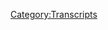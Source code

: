 {{DEFAULTSORT:
    #_TRANSCRIPT_0497:Third Try's A Charm
}}{{Transcript
    | title         = [[497: Third Try's A Charm]]
    | caption       = [https://knowledgefight.libsyn.com/497-third-trys-a-charm Listen to this episode on Libsyn]
    | episodeNumber = [[497: Third Try's A Charm|497]]
    | length        = 03:39:49
}}

{{MessageBox
    | header     = Warning: Bot Generated Content
    | text       = This transcript was automatically generated by transcription software and likely contains many mistakes and misattributions. Please check the audio for definitive quotes, attribution, and context.
    | image      = N3yvass4myg91.webp
    | imagewidth = 50px
    | id         = warning
}}

{{TranscriptBlock
    | name      = Unknown Speaker
    | timestamp = 00:00:00.000
    | text      = N-n-n-n-n-n-n-knowledge fight.
}}

{{TranscriptBlock
    | name      = Unknown Speaker
    | timestamp = 00:00:13.000
    | text      = Dan and Jordan, I am sweating.
}}

{{TranscriptBlock
    | name      = Unknown Speaker
    | timestamp = 00:00:19.000
    | text      = Knowledgefight.com.
}}

{{TranscriptBlock
    | name      = Unknown Speaker
    | timestamp = 00:00:20.000
    | text      = It's time to pray.
}}

{{TranscriptBlock
    | name      = Unknown Speaker
    | timestamp = 00:00:21.000
    | text      = I have great respect for knowledge fight.
}}

{{TranscriptBlock
    | name      = Unknown Speaker
    | timestamp = 00:00:24.000
    | text      = Knowledge fight.
}}

{{TranscriptBlock
    | name      = Unknown Speaker
    | timestamp = 00:00:25.000
    | text      = I'm sick of them posing as if they're the good guys saying,
}}

{{TranscriptBlock
    | name      = Unknown Speaker
    | timestamp = 00:00:28.000
    | text      = we are the bad guys, knowledge fight.
}}

{{TranscriptBlock
    | name      = Unknown Speaker
    | timestamp = 00:00:30.000
    | text      = Dan and Jordan, knowledge fight.
}}

{{TranscriptBlock
    | name      = Unknown Speaker
    | timestamp = 00:00:32.000
    | text      = Riddle her, riddle her, riddle her.
}}

{{TranscriptBlock
    | name      = Unknown Speaker
    | timestamp = 00:00:35.000
    | text      = I need, I need money.
}}

{{TranscriptBlock
    | name      = Unknown Speaker
    | timestamp = 00:00:37.000
    | text      = Riddle her, riddle her, riddle her.
}}

{{TranscriptBlock
    | name      = Unknown Speaker
    | timestamp = 00:00:39.000
    | text      = Andy and Kansas, Andy and Kansas.
}}

{{TranscriptBlock
    | name      = Unknown Speaker
    | timestamp = 00:00:42.000
    | text      = Stop it.
}}

{{TranscriptBlock
    | name      = Unknown Speaker
    | timestamp = 00:00:43.000
    | text      = Andy and Kansas, Andy and Kansas.
}}

{{TranscriptBlock
    | name      = Unknown Speaker
    | timestamp = 00:00:46.000
    | text      = It's time to pray.
}}

{{TranscriptBlock
    | name      = Unknown Speaker
    | timestamp = 00:00:47.000
    | text      = Andy and Kansas, you're on the air.
}}

{{TranscriptBlock
    | name      = Unknown Speaker
    | timestamp = 00:00:49.000
    | text      = Thanks for holding us.
}}

{{TranscriptBlock
    | name      = Unknown Speaker
    | timestamp = 00:00:50.000
    | text      = Hello Alex, I'm a first time caller.
}}

{{TranscriptBlock
    | name      = Unknown Speaker
    | timestamp = 00:00:51.000
    | text      = I'm a huge fan.
}}

{{TranscriptBlock
    | name      = Unknown Speaker
    | timestamp = 00:00:52.000
    | text      = I love your work.
}}

{{TranscriptBlock
    | name      = Unknown Speaker
    | timestamp = 00:00:53.000
    | text      = Knowledgefight.
}}

{{TranscriptBlock
    | name      = Unknown Speaker
    | timestamp = 00:00:55.000
    | text      = N-n-n-n-n-knowledgefight.com.
}}

{{TranscriptBlock
    | name      = Unknown Speaker
    | timestamp = 00:00:57.000
    | text      = I love you.
}}

{{TranscriptBlock
    | name      = Unknown Speaker
    | timestamp = 00:00:58.000
    | text      = Hey everybody, welcome back to Knowledgefight.
}}

{{TranscriptBlock
    | name      = Unknown Speaker
    | timestamp = 00:01:00.000
    | text      = I'm Dan.
}}

{{TranscriptBlock
    | name      = Unknown Speaker
    | timestamp = 00:01:01.000
    | text      = I'm Jordan.
}}

{{TranscriptBlock
    | name      = Unknown Speaker
    | timestamp = 00:01:02.000
    | text      = We're a couple dudes.
}}

{{TranscriptBlock
    | name      = Unknown Speaker
    | timestamp = 00:01:03.000
    | text      = I like to sit around and drink novelty beverages and talk a little bit about Alex Jones.
}}

{{TranscriptBlock
    | name      = Unknown Speaker
    | timestamp = 00:01:06.000
    | text      = Oh indeed we are Dan.
}}

{{TranscriptBlock
    | name      = Unknown Speaker
    | timestamp = 00:01:07.000
    | text      = Jordan.
}}

{{TranscriptBlock
    | name      = Unknown Speaker
    | timestamp = 00:01:08.000
    | text      = Dan.
}}

{{TranscriptBlock
    | name      = Unknown Speaker
    | timestamp = 00:01:09.000
    | text      = Jordan.
}}

{{TranscriptBlock
    | name      = Unknown Speaker
    | timestamp = 00:01:10.000
    | text      = I have a quick question for you.
}}

{{TranscriptBlock
    | name      = Unknown Speaker
    | timestamp = 00:01:11.000
    | text      = What's that?
}}

{{TranscriptBlock
    | name      = Unknown Speaker
    | timestamp = 00:01:12.000
    | text      = What's your bright spot today?
}}

{{TranscriptBlock
    | name      = Unknown Speaker
    | timestamp = 00:01:13.000
    | text      = My bright spot is a very rare, possibly unprecedented, advance bright spot.
}}

{{TranscriptBlock
    | name      = Unknown Speaker
    | timestamp = 00:01:21.000
    | text      = I have a bright spot that has not happened yet.
}}

{{TranscriptBlock
    | name      = Unknown Speaker
    | timestamp = 00:01:24.000
    | text      = Okay.
}}

{{TranscriptBlock
    | name      = Unknown Speaker
    | timestamp = 00:01:25.000
    | text      = But as this episode is recorded.
}}

{{TranscriptBlock
    | name      = Unknown Speaker
    | timestamp = 00:01:26.000
    | text      = It's dangerous.
}}

{{TranscriptBlock
    | name      = Unknown Speaker
    | timestamp = 00:01:27.000
    | text      = As this episode is recorded it hasn't happened, but on Friday when it's out.
}}

{{TranscriptBlock
    | name      = Unknown Speaker
    | timestamp = 00:01:30.000
    | text      = It will have happened.
}}

{{TranscriptBlock
    | name      = Unknown Speaker
    | timestamp = 00:01:31.000
    | text      = Pikmin 3 Deluxe will be out.
}}

{{TranscriptBlock
    | name      = Unknown Speaker
    | timestamp = 00:01:33.000
    | text      = Oh shit.
}}

{{TranscriptBlock
    | name      = Unknown Speaker
    | timestamp = 00:01:34.000
    | text      = Oh shit.
}}

{{TranscriptBlock
    | name      = Unknown Speaker
    | timestamp = 00:01:35.000
    | text      = So this is supposed to be my day off and we got called into duty because of world circumstances
}}

{{TranscriptBlock
    | name      = Unknown Speaker
    | timestamp = 00:01:43.000
    | text      = and Alex Jones going on Joe Rogan's podcast.
}}

{{TranscriptBlock
    | name      = Unknown Speaker
    | timestamp = 00:01:45.000
    | text      = What a fucking dick.
}}

{{TranscriptBlock
    | name      = Unknown Speaker
    | timestamp = 00:01:46.000
    | text      = And the way I'm going to treat myself is playing Pikmin later.
}}

{{TranscriptBlock
    | name      = Unknown Speaker
    | timestamp = 00:01:50.000
    | text      = And just the image of that bright spot is enough for me.
}}

{{TranscriptBlock
    | name      = Unknown Speaker
    | timestamp = 00:01:53.000
    | text      = It's keeping you going.
}}

{{TranscriptBlock
    | name      = Unknown Speaker
    | timestamp = 00:01:54.000
    | text      = I love Pikmin.
}}

{{TranscriptBlock
    | name      = Unknown Speaker
    | timestamp = 00:01:56.000
    | text      = You haven't slept for two days so you might as well play some Pikmin before you.
}}

{{TranscriptBlock
    | name      = Unknown Speaker
    | timestamp = 00:02:00.000
    | text      = I've slept a little.
}}

{{TranscriptBlock
    | name      = Unknown Speaker
    | timestamp = 00:02:01.000
    | text      = Yeah come on.
}}

{{TranscriptBlock
    | name      = Unknown Speaker
    | timestamp = 00:02:02.000
    | text      = But yeah I'm very much looking forward to it because there's apparently, like I've played
}}

{{TranscriptBlock
    | name      = Unknown Speaker
    | timestamp = 00:02:06.000
    | text      = Pikmin 3, but apparently there's new stuff added, new puzzles and things.
}}

{{TranscriptBlock
    | name      = Unknown Speaker
    | timestamp = 00:02:11.000
    | text      = I'm very excited.
}}

{{TranscriptBlock
    | name      = Unknown Speaker
    | timestamp = 00:02:12.000
    | text      = Very well made games.
}}

{{TranscriptBlock
    | name      = Unknown Speaker
    | timestamp = 00:02:13.000
    | text      = A lot of fun.
}}

{{TranscriptBlock
    | name      = Unknown Speaker
    | timestamp = 00:02:14.000
    | text      = Cute little aliens.
}}

{{TranscriptBlock
    | name      = Unknown Speaker
    | timestamp = 00:02:15.000
    | text      = Yeah it's great.
}}

{{TranscriptBlock
    | name      = Unknown Speaker
    | timestamp = 00:02:16.000
    | text      = Yeah.
}}

{{TranscriptBlock
    | name      = Unknown Speaker
    | timestamp = 00:02:17.000
    | text      = Fun problem solving.
}}

{{TranscriptBlock
    | name      = Unknown Speaker
    | timestamp = 00:02:18.000
    | text      = You gotta fix your fucking spaceship by finding bottle caps.
}}

{{TranscriptBlock
    | name      = Unknown Speaker
    | timestamp = 00:02:21.000
    | text      = That makes perfect sense.
}}

{{TranscriptBlock
    | name      = Unknown Speaker
    | timestamp = 00:02:22.000
    | text      = Who doesn't love it?
}}

{{TranscriptBlock
    | name      = Unknown Speaker
    | timestamp = 00:02:23.000
    | text      = That's fine with me.
}}

{{TranscriptBlock
    | name      = Unknown Speaker
    | timestamp = 00:02:24.000
    | text      = Yeah.
}}

{{TranscriptBlock
    | name      = Unknown Speaker
    | timestamp = 00:02:25.000
    | text      = Whatever.
}}

{{TranscriptBlock
    | name      = Unknown Speaker
    | timestamp = 00:02:26.000
    | text      = Anyway how about you?
}}

{{TranscriptBlock
    | name      = Unknown Speaker
    | timestamp = 00:02:27.000
    | text      = What's your bright spot?
}}

{{TranscriptBlock
    | name      = Unknown Speaker
    | timestamp = 00:02:28.000
    | text      = You know what?
}}

{{TranscriptBlock
    | name      = Unknown Speaker
    | timestamp = 00:02:29.000
    | text      = I'm going to keep going with the video game thing though.
}}

{{TranscriptBlock
    | name      = Unknown Speaker
    | timestamp = 00:02:32.000
    | text      = I think that's pretty common these days.
}}

{{TranscriptBlock
    | name      = Unknown Speaker
    | timestamp = 00:02:34.000
    | text      = Well there's not much else to do.
}}

{{TranscriptBlock
    | name      = Unknown Speaker
    | timestamp = 00:02:35.000
    | text      = Dude there's so much coming up.
}}

{{TranscriptBlock
    | name      = Unknown Speaker
    | timestamp = 00:02:36.000
    | text      = There's like Assassin's Creed Valhalla.
}}

{{TranscriptBlock
    | name      = Unknown Speaker
    | timestamp = 00:02:38.000
    | text      = I'm super excited for that.
}}

{{TranscriptBlock
    | name      = Unknown Speaker
    | timestamp = 00:02:40.000
    | text      = Oh god.
}}

{{TranscriptBlock
    | name      = Unknown Speaker
    | timestamp = 00:02:41.000
    | text      = Yeah.
}}

{{TranscriptBlock
    | name      = Unknown Speaker
    | timestamp = 00:02:42.000
    | text      = I put well over 200 hours in Odyssey.
}}

{{TranscriptBlock
    | name      = Unknown Speaker
    | timestamp = 00:02:43.000
    | text      = There's the Calamity, Age of Calamity, Zelda.
}}

{{TranscriptBlock
    | name      = Unknown Speaker
    | timestamp = 00:02:48.000
    | text      = Man it's just like by the end of the year there's just going to be too much to play.
}}

{{TranscriptBlock
    | name      = Unknown Speaker
    | timestamp = 00:02:52.000
    | text      = Oh I disagree.
}}

{{TranscriptBlock
    | name      = Unknown Speaker
    | timestamp = 00:02:53.000
    | text      = There's going to be not enough outside to go to.
}}

{{TranscriptBlock
    | name      = Unknown Speaker
    | timestamp = 00:02:55.000
    | text      = There's always a lot of video games but there aren't always a lot that are actually in my
}}

{{TranscriptBlock
    | name      = Unknown Speaker
    | timestamp = 00:03:01.000
    | text      = wheelhouse.
}}

{{TranscriptBlock
    | name      = Unknown Speaker
    | timestamp = 00:03:02.000
    | text      = Yeah yeah yeah.
}}

{{TranscriptBlock
    | name      = Unknown Speaker
    | timestamp = 00:03:03.000
    | text      = And that's kind of alarming.
}}

{{TranscriptBlock
    | name      = Unknown Speaker
    | timestamp = 00:03:04.000
    | text      = Yeah.
}}

{{TranscriptBlock
    | name      = Unknown Speaker
    | timestamp = 00:03:05.000
    | text      = That the end of this year is just full of games that I want to play.
}}

{{TranscriptBlock
    | name      = Unknown Speaker
    | timestamp = 00:03:08.000
    | text      = Kind of makes me think that...
}}

{{TranscriptBlock
    | name      = Unknown Speaker
    | timestamp = 00:03:10.000
    | text      = We might take December off just to play video games.
}}

{{TranscriptBlock
    | name      = Unknown Speaker
    | timestamp = 00:03:12.000
    | text      = No I think the world might take December onward off.
}}

{{TranscriptBlock
    | name      = Unknown Speaker
    | timestamp = 00:03:17.000
    | text      = Oh that'll be the best Christmas gift in the world.
}}

{{TranscriptBlock
    | name      = Unknown Speaker
    | timestamp = 00:03:20.000
    | text      = It's a sign of Armageddon that a lot of games that I like are coming out.
}}

{{TranscriptBlock
    | name      = Unknown Speaker
    | timestamp = 00:03:25.000
    | text      = Hey!
}}

{{TranscriptBlock
    | name      = Unknown Speaker
    | timestamp = 00:03:26.000
    | text      = Whenever my cubs won the World Series we immediately got Trump so there we go.
}}

{{TranscriptBlock
    | name      = Unknown Speaker
    | timestamp = 00:03:30.000
    | text      = You and I cannot enjoy things.
}}

{{TranscriptBlock
    | name      = Unknown Speaker
    | timestamp = 00:03:32.000
    | text      = If they announce in the next month or so that there's a new Donkey Kong Country game, get
}}

{{TranscriptBlock
    | name      = Unknown Speaker
    | timestamp = 00:03:37.000
    | text      = a bunker.
}}

{{TranscriptBlock
    | name      = Unknown Speaker
    | timestamp = 00:03:38.000
    | text      = Cause it's over.
}}

{{TranscriptBlock
    | name      = Unknown Speaker
    | timestamp = 00:03:40.000
    | text      = With a new system.
}}

{{TranscriptBlock
    | name      = Unknown Speaker
    | timestamp = 00:03:42.000
    | text      = I'm sorry I interrupted you.
}}

{{TranscriptBlock
    | name      = Unknown Speaker
    | timestamp = 00:03:44.000
    | text      = Mine is actually retro.
}}

{{TranscriptBlock
    | name      = Unknown Speaker
    | timestamp = 00:03:46.000
    | text      = But about 20 years ago there was this like turn based strategy game like Civilization
}}

{{TranscriptBlock
    | name      = Unknown Speaker
    | timestamp = 00:03:51.000
    | text      = called Master of Magic.
}}

{{TranscriptBlock
    | name      = Unknown Speaker
    | timestamp = 00:03:53.000
    | text      = And I used to play that with my childhood friend like obsessively.
}}

{{TranscriptBlock
    | name      = Unknown Speaker
    | timestamp = 00:03:57.000
    | text      = Yeah.
}}

{{TranscriptBlock
    | name      = Unknown Speaker
    | timestamp = 00:03:58.000
    | text      = And that was of course 20 years ago.
}}

{{TranscriptBlock
    | name      = Unknown Speaker
    | timestamp = 00:04:00.000
    | text      = What I found out recently though is like 10 years ago somebody who also loved that game
}}

{{TranscriptBlock
    | name      = Unknown Speaker
    | timestamp = 00:04:06.000
    | text      = made a mod for Civilization 4.
}}

{{TranscriptBlock
    | name      = Unknown Speaker
    | timestamp = 00:04:09.000
    | text      = So I got everything set up and it's fucking perfect.
}}

{{TranscriptBlock
    | name      = Unknown Speaker
    | timestamp = 00:04:13.000
    | text      = It is exactly the experiences that I wanted 20 years ago.
}}

{{TranscriptBlock
    | name      = Unknown Speaker
    | timestamp = 00:04:17.000
    | text      = And it is nailing it.
}}

{{TranscriptBlock
    | name      = Unknown Speaker
    | timestamp = 00:04:19.000
    | text      = This is all 15 year old shit.
}}

{{TranscriptBlock
    | name      = Unknown Speaker
    | timestamp = 00:04:21.000
    | text      = That's awesome.
}}

{{TranscriptBlock
    | name      = Unknown Speaker
    | timestamp = 00:04:22.000
    | text      = But I've got it on my old computer and it runs perfectly and it makes me feel so good
}}

{{TranscriptBlock
    | name      = Unknown Speaker
    | timestamp = 00:04:27.000
    | text      = like nostalgia all the way.
}}

{{TranscriptBlock
    | name      = Unknown Speaker
    | timestamp = 00:04:29.000
    | text      = I'm very happy for you.
}}

{{TranscriptBlock
    | name      = Unknown Speaker
    | timestamp = 00:04:30.000
    | text      = This would be like if I got, I don't know, returned to Zork.
}}

{{TranscriptBlock
    | name      = Unknown Speaker
    | timestamp = 00:04:37.000
    | text      = Mist?
}}

{{TranscriptBlock
    | name      = Unknown Speaker
    | timestamp = 00:04:39.000
    | text      = Sure.
}}

{{TranscriptBlock
    | name      = Unknown Speaker
    | timestamp = 00:04:40.000
    | text      = Riven?
}}

{{TranscriptBlock
    | name      = Unknown Speaker
    | timestamp = 00:04:41.000
    | text      = Riven.
}}

{{TranscriptBlock
    | name      = Unknown Speaker
    | timestamp = 00:04:42.000
    | text      = Riven.
}}

{{TranscriptBlock
    | name      = Unknown Speaker
    | timestamp = 00:04:43.000
    | text      = No one beat Riven.
}}

{{TranscriptBlock
    | name      = Unknown Speaker
    | timestamp = 00:04:44.000
    | text      = Set in fucking, it's a mod for Fallout 4.
}}

{{TranscriptBlock
    | name      = Unknown Speaker
    | timestamp = 00:04:47.000
    | text      = Right.
}}

{{TranscriptBlock
    | name      = Unknown Speaker
    | timestamp = 00:04:48.000
    | text      = Yeah.
}}

{{TranscriptBlock
    | name      = Unknown Speaker
    | timestamp = 00:04:49.000
    | text      = Anyway, Jordan, today we've got a lot to go over.
}}

{{TranscriptBlock
    | name      = Unknown Speaker
    | timestamp = 00:04:52.000
    | text      = And I gotta be honest, Jordan.
}}

{{TranscriptBlock
    | name      = Unknown Speaker
    | timestamp = 00:04:54.000
    | text      = Listen, I need to talk to you.
}}

{{TranscriptBlock
    | name      = Unknown Speaker
    | timestamp = 00:04:56.000
    | text      = I'm a little light headed.
}}

{{TranscriptBlock
    | name      = Unknown Speaker
    | timestamp = 00:04:57.000
    | text      = Alright, I'm gonna go get some apple juice.
}}

{{TranscriptBlock
    | name      = Unknown Speaker
    | timestamp = 00:05:00.000
    | text      = And I'm gonna pray to Jesus.
}}

{{TranscriptBlock
    | name      = Unknown Speaker
    | timestamp = 00:05:02.000
    | text      = We've got some in here.
}}

{{TranscriptBlock
    | name      = Unknown Speaker
    | timestamp = 00:05:03.000
    | text      = Listen, I need to talk to you.
}}

{{TranscriptBlock
    | name      = Unknown Speaker
    | timestamp = 00:05:04.000
    | text      = I need to talk to you.
}}

{{TranscriptBlock
    | name      = Unknown Speaker
    | timestamp = 00:05:05.000
    | text      = Jordan, I need to talk to you.
}}

{{TranscriptBlock
    | name      = Unknown Speaker
    | timestamp = 00:05:07.000
    | text      = Oh boy.
}}

{{TranscriptBlock
    | name      = Unknown Speaker
    | timestamp = 00:05:08.000
    | text      = About Alex Jones going on Joe Rogan's podcast.
}}

{{TranscriptBlock
    | name      = Unknown Speaker
    | timestamp = 00:05:11.000
    | text      = A lot of apple juice and screaming, I need to talk to you.
}}

{{TranscriptBlock
    | name      = Unknown Speaker
    | timestamp = 00:05:14.000
    | text      = I will say that Alex does drink about half a bottle of whiskey by the end of this thing.
}}

{{TranscriptBlock
    | name      = Unknown Speaker
    | timestamp = 00:05:21.000
    | text      = That would sound right.
}}

{{TranscriptBlock
    | name      = Unknown Speaker
    | timestamp = 00:05:22.000
    | text      = Yeah.
}}

{{TranscriptBlock
    | name      = Unknown Speaker
    | timestamp = 00:05:23.000
    | text      = How many hours is it?
}}

{{TranscriptBlock
    | name      = Unknown Speaker
    | timestamp = 00:05:24.000
    | text      = Three hours and eleven minutes.
}}

{{TranscriptBlock
    | name      = Unknown Speaker
    | timestamp = 00:05:25.000
    | text      = Half a bottle in three hours and eleven minutes?
}}

{{TranscriptBlock
    | name      = Unknown Speaker
    | timestamp = 00:05:27.000
    | text      = In honor of Alex's favorite band, 311.
}}

{{TranscriptBlock
    | name      = Unknown Speaker
    | timestamp = 00:05:30.000
    | text      = They went three hours and eleven minutes.
}}

{{TranscriptBlock
    | name      = Unknown Speaker
    | timestamp = 00:05:32.000
    | text      = That's fun.
}}

{{TranscriptBlock
    | name      = Unknown Speaker
    | timestamp = 00:05:33.000
    | text      = Yeah.
}}

{{TranscriptBlock
    | name      = Unknown Speaker
    | timestamp = 00:05:34.000
    | text      = That's fun.
}}

{{TranscriptBlock
    | name      = Unknown Speaker
    | timestamp = 00:05:35.000
    | text      = They're satanic, man.
}}

{{TranscriptBlock
    | name      = Unknown Speaker
    | timestamp = 00:05:36.000
    | text      = That's awful.
}}

{{TranscriptBlock
    | name      = Unknown Speaker
    | timestamp = 00:05:37.000
    | text      = They're peanut.
}}

{{TranscriptBlock
    | name      = Unknown Speaker
    | timestamp = 00:05:38.000
    | text      = 311.
}}

{{TranscriptBlock
    | name      = Unknown Speaker
    | timestamp = 00:05:39.000
    | text      = Evil.
}}

{{TranscriptBlock
    | name      = Unknown Speaker
    | timestamp = 00:05:40.000
    | text      = They went about three hours.
}}

{{TranscriptBlock
    | name      = Unknown Speaker
    | timestamp = 00:05:41.000
    | text      = And to Alex's credit, I've seen him way drunker.
}}

{{TranscriptBlock
    | name      = Unknown Speaker
    | timestamp = 00:05:44.000
    | text      = Like, it's not...
}}

{{TranscriptBlock
    | name      = Unknown Speaker
    | timestamp = 00:05:46.000
    | text      = But the end is really depressing.
}}

{{TranscriptBlock
    | name      = Unknown Speaker
    | timestamp = 00:05:48.000
    | text      = The end of this episode is incredibly fucked up and depressing.
}}

{{TranscriptBlock
    | name      = Unknown Speaker
    | timestamp = 00:05:52.000
    | text      = But, you know, there's some fun stuff along the way.
}}

{{TranscriptBlock
    | name      = Unknown Speaker
    | timestamp = 00:05:55.000
    | text      = I'm going to...
}}

{{TranscriptBlock
    | name      = Unknown Speaker
    | timestamp = 00:05:56.000
    | text      = I'm finally gonna admit it.
}}

{{TranscriptBlock
    | name      = Unknown Speaker
    | timestamp = 00:05:58.000
    | text      = I killed those dogs.
}}

{{TranscriptBlock
    | name      = Unknown Speaker
    | timestamp = 00:05:59.000
    | text      = I punched a dog in the face.
}}

{{TranscriptBlock
    | name      = Unknown Speaker
    | timestamp = 00:06:00.000
    | text      = Nope, that was our last episode.
}}

{{TranscriptBlock
    | name      = Unknown Speaker
    | timestamp = 00:06:01.000
    | text      = Yeah, that was our last episode.
}}

{{TranscriptBlock
    | name      = Unknown Speaker
    | timestamp = 00:06:03.000
    | text      = I'm going to say that I think that Joe Rogan tries.
}}

{{TranscriptBlock
    | name      = Unknown Speaker
    | timestamp = 00:06:07.000
    | text      = Sure.
}}

{{TranscriptBlock
    | name      = Unknown Speaker
    | timestamp = 00:06:08.000
    | text      = However, I don't think he's committed to what he's pretending to do.
}}

{{TranscriptBlock
    | name      = Unknown Speaker
    | timestamp = 00:06:12.000
    | text      = Which is holding Alex Jones to account for claims that he makes.
}}

{{TranscriptBlock
    | name      = Unknown Speaker
    | timestamp = 00:06:15.000
    | text      = Sure.
}}

{{TranscriptBlock
    | name      = Unknown Speaker
    | timestamp = 00:06:16.000
    | text      = And I also would say that there is literally no way to do an interview like this responsibly.
}}

{{TranscriptBlock
    | name      = Unknown Speaker
    | timestamp = 00:06:20.000
    | text      = Right.
}}

{{TranscriptBlock
    | name      = Unknown Speaker
    | timestamp = 00:06:21.000
    | text      = You just can't do it.
}}

{{TranscriptBlock
    | name      = Unknown Speaker
    | timestamp = 00:06:22.000
    | text      = And I think it's demonstrated by the fact that Joe Rogan is presumably trying.
}}

{{TranscriptBlock
    | name      = Unknown Speaker
    | timestamp = 00:06:26.000
    | text      = Yeah.
}}

{{TranscriptBlock
    | name      = Unknown Speaker
    | timestamp = 00:06:27.000
    | text      = And it fails so miserably.
}}

{{TranscriptBlock
    | name      = Unknown Speaker
    | timestamp = 00:06:28.000
    | text      = Yeah.
}}

{{TranscriptBlock
    | name      = Unknown Speaker
    | timestamp = 00:06:29.000
    | text      = This sucks?
}}

{{TranscriptBlock
    | name      = Unknown Speaker
    | timestamp = 00:06:30.000
    | text      = No, he failed miserably and unforgivably when he booked Alex again.
}}

{{TranscriptBlock
    | name      = Unknown Speaker
    | timestamp = 00:06:35.000
    | text      = Yeah.
}}

{{TranscriptBlock
    | name      = Unknown Speaker
    | timestamp = 00:06:36.000
    | text      = We didn't even need the show.
}}

{{TranscriptBlock
    | name      = Unknown Speaker
    | timestamp = 00:06:37.000
    | text      = True, true.
}}

{{TranscriptBlock
    | name      = Unknown Speaker
    | timestamp = 00:06:38.000
    | text      = And the whole premise of like, you're my friend, I think you're fun.
}}

{{TranscriptBlock
    | name      = Unknown Speaker
    | timestamp = 00:06:42.000
    | text      = Right.
}}

{{TranscriptBlock
    | name      = Unknown Speaker
    | timestamp = 00:06:43.000
    | text      = It's like, is this fun?
}}

{{TranscriptBlock
    | name      = Unknown Speaker
    | timestamp = 00:06:44.000
    | text      = Yeah.
}}

{{TranscriptBlock
    | name      = Unknown Speaker
    | timestamp = 00:06:45.000
    | text      = We'll see if this seems fun.
}}

{{TranscriptBlock
    | name      = Unknown Speaker
    | timestamp = 00:06:46.000
    | text      = Oh boy.
}}

{{TranscriptBlock
    | name      = Unknown Speaker
    | timestamp = 00:06:47.000
    | text      = I apologize, I've been working around the clock to get this episode ready to put out,
}}

{{TranscriptBlock
    | name      = Unknown Speaker
    | timestamp = 00:06:52.000
    | text      = and I forgot to grab some names for shout outs, so we'll do double on the next episode.
}}

{{TranscriptBlock
    | name      = Unknown Speaker
    | timestamp = 00:06:57.000
    | text      = First show.
}}

{{TranscriptBlock
    | name      = Unknown Speaker
    | timestamp = 00:06:58.000
    | text      = Today's my day off.
}}

{{TranscriptBlock
    | name      = Unknown Speaker
    | timestamp = 00:06:59.000
    | text      = To all of you out there who support the show, we really appreciate it.
}}

{{TranscriptBlock
    | name      = Unknown Speaker
    | timestamp = 00:07:03.000
    | text      = Yes.
}}

{{TranscriptBlock
    | name      = Unknown Speaker
    | timestamp = 00:07:04.000
    | text      = And you're all policy wonks.
}}

{{TranscriptBlock
    | name      = Unknown Speaker
    | timestamp = 00:07:05.000
    | text      = Very much so.
}}

{{TranscriptBlock
    | name      = Unknown Speaker
    | timestamp = 00:07:06.000
    | text      = Thank you very much everyone.
}}

{{TranscriptBlock
    | name      = Unknown Speaker
    | timestamp = 00:07:07.000
    | text      = In case anyone needed to hear that drop.
}}

{{TranscriptBlock
    | name      = Unknown Speaker
    | timestamp = 00:07:10.000
    | text      = So Jordan, today it is what it is.
}}

{{TranscriptBlock
    | name      = Unknown Speaker
    | timestamp = 00:07:14.000
    | text      = Here's an out of context drop from today's show.
}}

{{TranscriptBlock
    | name      = Unknown Speaker
    | timestamp = 00:07:17.000
    | text      = You wanna know why I'm so crazy?
}}

{{TranscriptBlock
    | name      = Unknown Speaker
    | timestamp = 00:07:18.000
    | text      = No.
}}

{{TranscriptBlock
    | name      = Unknown Speaker
    | timestamp = 00:07:19.000
    | text      = I love that.
}}

{{TranscriptBlock
    | name      = Unknown Speaker
    | timestamp = 00:07:20.000
    | text      = Yeah, that's nice.
}}

{{TranscriptBlock
    | name      = Unknown Speaker
    | timestamp = 00:07:21.000
    | text      = You wanna know why I'm crazy?
}}

{{TranscriptBlock
    | name      = Unknown Speaker
    | timestamp = 00:07:22.000
    | text      = That's nice.
}}

{{TranscriptBlock
    | name      = Unknown Speaker
    | timestamp = 00:07:23.000
    | text      = No.
}}

{{TranscriptBlock
    | name      = Unknown Speaker
    | timestamp = 00:07:24.000
    | text      = No I do not, sir.
}}

{{TranscriptBlock
    | name      = Unknown Speaker
    | timestamp = 00:07:25.000
    | text      = Yeah, not interested.
}}

{{TranscriptBlock
    | name      = Unknown Speaker
    | timestamp = 00:07:26.000
    | text      = If you start, you're not gonna stop, so no.
}}

{{TranscriptBlock
    | name      = Unknown Speaker
    | timestamp = 00:07:28.000
    | text      = So I generally have watched Rogan's show on YouTube because it's there.
}}

{{TranscriptBlock
    | name      = Unknown Speaker
    | timestamp = 00:07:34.000
    | text      = Sure.
}}

{{TranscriptBlock
    | name      = Unknown Speaker
    | timestamp = 00:07:35.000
    | text      = And I decided that this time I was gonna download the audio, the podcast.
}}

{{TranscriptBlock
    | name      = Unknown Speaker
    | timestamp = 00:07:40.000
    | text      = Sure.
}}

{{TranscriptBlock
    | name      = Unknown Speaker
    | timestamp = 00:07:41.000
    | text      = And that way I could just have the audio version in case anything happened to it, like maybe
}}

{{TranscriptBlock
    | name      = Unknown Speaker
    | timestamp = 00:07:46.000
    | text      = it mysteriously disappears from Spotify.
}}

{{TranscriptBlock
    | name      = Unknown Speaker
    | timestamp = 00:07:48.000
    | text      = It could have happened.
}}

{{TranscriptBlock
    | name      = Unknown Speaker
    | timestamp = 00:07:49.000
    | text      = But apparently since that has happened, it's gotten back up on Spotify.
}}

{{TranscriptBlock
    | name      = Unknown Speaker
    | timestamp = 00:07:53.000
    | text      = Oh, okay.
}}

{{TranscriptBlock
    | name      = Unknown Speaker
    | timestamp = 00:07:54.000
    | text      = And Rogan claims that there was a tech glitch.
}}

{{TranscriptBlock
    | name      = Unknown Speaker
    | timestamp = 00:07:56.000
    | text      = Sure.
}}

{{TranscriptBlock
    | name      = Unknown Speaker
    | timestamp = 00:07:57.000
    | text      = I don't know what's going on.
}}

{{TranscriptBlock
    | name      = Unknown Speaker
    | timestamp = 00:07:58.000
    | text      = Whatever.
}}

{{TranscriptBlock
    | name      = Unknown Speaker
    | timestamp = 00:07:59.000
    | text      = Don't care.
}}

{{TranscriptBlock
    | name      = Unknown Speaker
    | timestamp = 00:08:00.000
    | text      = Fine, it's a tech glitch.
}}

{{TranscriptBlock
    | name      = Unknown Speaker
    | timestamp = 00:08:01.000
    | text      = Don't care.
}}

{{TranscriptBlock
    | name      = Unknown Speaker
    | timestamp = 00:08:02.000
    | text      = What I realize is that Rogan does ads.
}}

{{TranscriptBlock
    | name      = Unknown Speaker
    | timestamp = 00:08:05.000
    | text      = Hello, friends.
}}

{{TranscriptBlock
    | name      = Unknown Speaker
    | timestamp = 00:08:06.600
    | text      = Welcome to the show.
}}

{{TranscriptBlock
    | name      = Unknown Speaker
    | timestamp = 00:08:07.800
    | text      = This episode of the podcast is brought to you by Whoop.
}}

{{TranscriptBlock
    | name      = Unknown Speaker
    | timestamp = 00:08:11.160
    | text      = So Whoop, congratulations on being associated with this.
}}

{{TranscriptBlock
    | name      = Unknown Speaker
    | timestamp = 00:08:14.480
    | text      = Whoop.
}}

{{TranscriptBlock
    | name      = Unknown Speaker
    | timestamp = 00:08:15.480
    | text      = Whoop and Alex Jones.
}}

{{TranscriptBlock
    | name      = Unknown Speaker
    | timestamp = 00:08:16.879
    | text      = Yeah.
}}

{{TranscriptBlock
    | name      = Unknown Speaker
    | timestamp = 00:08:17.879
    | text      = I thought that was surprising because there's, you know, there's an ad at the beginning of
}}

{{TranscriptBlock
    | name      = Unknown Speaker
    | timestamp = 00:08:21.160
    | text      = this episode.
}}

{{TranscriptBlock
    | name      = Unknown Speaker
    | timestamp = 00:08:22.160
    | text      = That's a little bit weird.
}}

{{TranscriptBlock
    | name      = Unknown Speaker
    | timestamp = 00:08:23.160
    | text      = But then it kept going.
}}

{{TranscriptBlock
    | name      = Unknown Speaker
    | timestamp = 00:08:24.279
    | text      = We're also brought to you by the motherfucking Cash App.
}}

{{TranscriptBlock
    | name      = Unknown Speaker
    | timestamp = 00:08:30.079
    | text      = This is funny that there's a Cash App ad on this episode since Cash App is owned by Square,
}}

{{TranscriptBlock
    | name      = Unknown Speaker
    | timestamp = 00:08:34.600
    | text      = which was co-founded and currently owned by Jack Dorsey, the head of Twitter, who's Alex's
}}

{{TranscriptBlock
    | name      = Unknown Speaker
    | timestamp = 00:08:39.080
    | text      = mortal enemy.
}}

{{TranscriptBlock
    | name      = Unknown Speaker
    | timestamp = 00:08:40.519
    | text      = Even funnier when you realize that Square's director and also co-founder is Jim McKelvie,
}}

{{TranscriptBlock
    | name      = Unknown Speaker
    | timestamp = 00:08:45.159
    | text      = who is also on the board of directors for the Federal Reserve Bank in St. Louis.
}}

{{TranscriptBlock
    | name      = Unknown Speaker
    | timestamp = 00:08:49.200
    | text      = This Joe Rogan show is up to its eyeballs in globalist money.
}}

{{TranscriptBlock
    | name      = Unknown Speaker
    | timestamp = 00:08:52.279
    | text      = God damn it.
}}

{{TranscriptBlock
    | name      = Unknown Speaker
    | timestamp = 00:08:53.279
    | text      = Yeah.
}}

{{TranscriptBlock
    | name      = Unknown Speaker
    | timestamp = 00:08:54.279
    | text      = God damn it.
}}

{{TranscriptBlock
    | name      = Unknown Speaker
    | timestamp = 00:08:55.279
    | text      = They're taking globalist money.
}}

{{TranscriptBlock
    | name      = Unknown Speaker
    | timestamp = 00:08:56.279
    | text      = You can't find our corporate overlords.
}}

{{TranscriptBlock
    | name      = Unknown Speaker
    | timestamp = 00:08:59.480
    | text      = There's no space.
}}

{{TranscriptBlock
    | name      = Unknown Speaker
    | timestamp = 00:09:00.720
    | text      = There's no space free of them.
}}

{{TranscriptBlock
    | name      = Unknown Speaker
    | timestamp = 00:09:02.240
    | text      = It's all corporate overlords.
}}

{{TranscriptBlock
    | name      = Unknown Speaker
    | timestamp = 00:09:03.720
    | text      = They're paying off, Rogan.
}}

{{TranscriptBlock
    | name      = Unknown Speaker
    | timestamp = 00:09:05.039
    | text      = Oh, man.
}}

{{TranscriptBlock
    | name      = Unknown Speaker
    | timestamp = 00:09:06.039
    | text      = So there's another ad.
}}

{{TranscriptBlock
    | name      = Unknown Speaker
    | timestamp = 00:09:07.039
    | text      = Oh, God.
}}

{{TranscriptBlock
    | name      = Unknown Speaker
    | timestamp = 00:09:08.039
    | text      = We're also brought to you by Squarespace.
}}

{{TranscriptBlock
    | name      = Unknown Speaker
    | timestamp = 00:09:10.799
    | text      = Squarespace is the host of my website, joerogan.com.
}}

{{TranscriptBlock
    | name      = Unknown Speaker
    | timestamp = 00:09:13.919
    | text      = Nothing against Squarespace.
}}

{{TranscriptBlock
    | name      = Unknown Speaker
    | timestamp = 00:09:14.980
    | text      = They pretty much advertise on all podcasts.
}}

{{TranscriptBlock
    | name      = Unknown Speaker
    | timestamp = 00:09:16.679
    | text      = All the podcasts.
}}

{{TranscriptBlock
    | name      = Unknown Speaker
    | timestamp = 00:09:17.679
    | text      = Yeah.
}}

{{TranscriptBlock
    | name      = Unknown Speaker
    | timestamp = 00:09:18.679
    | text      = They seem to have that niche down.
}}

{{TranscriptBlock
    | name      = Unknown Speaker
    | timestamp = 00:09:20.360
    | text      = Yeah, yeah.
}}

{{TranscriptBlock
    | name      = Unknown Speaker
    | timestamp = 00:09:21.360
    | text      = Them and what?
}}

{{TranscriptBlock
    | name      = Unknown Speaker
    | timestamp = 00:09:22.360
    | text      = Sheets.
}}

{{TranscriptBlock
    | name      = Unknown Speaker
    | timestamp = 00:09:23.360
    | text      = Sheets are everywhere.
}}

{{TranscriptBlock
    | name      = Unknown Speaker
    | timestamp = 00:09:24.360
    | text      = Stamps.com.
}}

{{TranscriptBlock
    | name      = Unknown Speaker
    | timestamp = 00:09:25.360
    | text      = Stamps.com.
}}

{{TranscriptBlock
    | name      = Unknown Speaker
    | timestamp = 00:09:26.360
    | text      = The various mattresses and boxes.
}}

{{TranscriptBlock
    | name      = Unknown Speaker
    | timestamp = 00:09:28.000
    | text      = Oh, you can get a mattress any podcast.
}}

{{TranscriptBlock
    | name      = Unknown Speaker
    | timestamp = 00:09:30.360
    | text      = Yeah.
}}

{{TranscriptBlock
    | name      = Unknown Speaker
    | timestamp = 00:09:31.360
    | text      = And then there's...
}}

{{TranscriptBlock
    | name      = Unknown Speaker
    | timestamp = 00:09:32.360
    | text      = I love...
}}

{{TranscriptBlock
    | name      = Unknown Speaker
    | timestamp = 00:09:33.360
    | text      = Can I just say real quick?
}}

{{TranscriptBlock
    | name      = Unknown Speaker
    | timestamp = 00:09:34.360
    | text      = I love that we don't do ads.
}}

{{TranscriptBlock
    | name      = Unknown Speaker
    | timestamp = 00:09:35.360
    | text      = Yeah, me too.
}}

{{TranscriptBlock
    | name      = Unknown Speaker
    | timestamp = 00:09:36.360
    | text      = We're poor and we're going to die that way.
}}

{{TranscriptBlock
    | name      = Unknown Speaker
    | timestamp = 00:09:38.480
    | text      = But...
}}

{{TranscriptBlock
    | name      = Unknown Speaker
    | timestamp = 00:09:39.480
    | text      = Fair enough.
}}

{{TranscriptBlock
    | name      = Unknown Speaker
    | timestamp = 00:09:40.480
    | text      = God, it's so much better than doing ads.
}}

{{TranscriptBlock
    | name      = Unknown Speaker
    | timestamp = 00:09:41.480
    | text      = Yeah.
}}

{{TranscriptBlock
    | name      = Unknown Speaker
    | timestamp = 00:09:42.480
    | text      = For a whoop.
}}

{{TranscriptBlock
    | name      = Unknown Speaker
    | timestamp = 00:09:43.480
    | text      = Fuck off.
}}

{{TranscriptBlock
    | name      = Unknown Speaker
    | timestamp = 00:09:44.480
    | text      = And then there's another ad.
}}

{{TranscriptBlock
    | name      = Unknown Speaker
    | timestamp = 00:09:45.480
    | text      = We're also brought to you by Tushy.
}}

{{TranscriptBlock
    | name      = Unknown Speaker
    | timestamp = 00:09:48.000
    | text      = Tushy is a bidet that shoots water on your butt.
}}

{{TranscriptBlock
    | name      = Unknown Speaker
    | timestamp = 00:09:51.639
    | text      = A sleek bidet attachment that clips onto your existing toilet.
}}

{{TranscriptBlock
    | name      = Unknown Speaker
    | timestamp = 00:09:55.559
    | text      = He's selling bidet attachments.
}}

{{TranscriptBlock
    | name      = Unknown Speaker
    | timestamp = 00:09:56.960
    | text      = You know, that sold it.
}}

{{TranscriptBlock
    | name      = Unknown Speaker
    | timestamp = 00:09:58.919
    | text      = Yeah.
}}

{{TranscriptBlock
    | name      = Unknown Speaker
    | timestamp = 00:09:59.919
    | text      = I wasn't going to get a bidet.
}}

{{TranscriptBlock
    | name      = Unknown Speaker
    | timestamp = 00:10:00.919
    | text      = But now that Joe Rogan has said you attach it to your toilet and it sprays water up your
}}

{{TranscriptBlock
    | name      = Unknown Speaker
    | timestamp = 00:10:07.039
    | text      = ass.
}}

{{TranscriptBlock
    | name      = Unknown Speaker
    | timestamp = 00:10:08.039
    | text      = Joe, you sold me!
}}

{{TranscriptBlock
    | name      = Unknown Speaker
    | timestamp = 00:10:09.039
    | text      = Yeah.
}}

{{TranscriptBlock
    | name      = Unknown Speaker
    | timestamp = 00:10:10.039
    | text      = I mean, look, I think it's remarkable that Joe Rogan's doing ads.
}}

{{TranscriptBlock
    | name      = Unknown Speaker
    | timestamp = 00:10:15.240
    | text      = Like, he's the biggest podcast in the world.
}}

{{TranscriptBlock
    | name      = Unknown Speaker
    | timestamp = 00:10:18.120
    | text      = Yeah.
}}

{{TranscriptBlock
    | name      = Unknown Speaker
    | timestamp = 00:10:19.120
    | text      = He has all kinds of revenue streams.
}}

{{TranscriptBlock
    | name      = Unknown Speaker
    | timestamp = 00:10:20.399
    | text      = He doesn't need to do this.
}}

{{TranscriptBlock
    | name      = Unknown Speaker
    | timestamp = 00:10:22.440
    | text      = I imagine maybe it's partially...
}}

{{TranscriptBlock
    | name      = Unknown Speaker
    | timestamp = 00:10:24.360
    | text      = I don't know.
}}

{{TranscriptBlock
    | name      = Unknown Speaker
    | timestamp = 00:10:25.360
    | text      = You know, it's...
}}

{{TranscriptBlock
    | name      = Unknown Speaker
    | timestamp = 00:10:26.360
    | text      = You're making so much money off this.
}}

{{TranscriptBlock
    | name      = Unknown Speaker
    | timestamp = 00:10:27.919
    | text      = We live in a world...
}}

{{TranscriptBlock
    | name      = Unknown Speaker
    | timestamp = 00:10:29.240
    | text      = He did like ten minutes of ads in the beginning of this episode.
}}

{{TranscriptBlock
    | name      = Unknown Speaker
    | timestamp = 00:10:32.039
    | text      = You and I live in a world where we didn't need...
}}

{{TranscriptBlock
    | name      = Unknown Speaker
    | timestamp = 00:10:34.360
    | text      = You know, if we had a hundred million dollars, we wouldn't do ads.
}}

{{TranscriptBlock
    | name      = Unknown Speaker
    | timestamp = 00:10:36.879
    | text      = Period.
}}

{{TranscriptBlock
    | name      = Unknown Speaker
    | timestamp = 00:10:37.879
    | text      = I don't know.
}}

{{TranscriptBlock
    | name      = Unknown Speaker
    | timestamp = 00:10:38.879
    | text      = I don't think we'd do the show.
}}

{{TranscriptBlock
    | name      = Unknown Speaker
    | timestamp = 00:10:39.879
    | text      = We'd do something.
}}

{{TranscriptBlock
    | name      = Unknown Speaker
    | timestamp = 00:10:40.879
    | text      = Yeah.
}}

{{TranscriptBlock
    | name      = Unknown Speaker
    | timestamp = 00:10:41.879
    | text      = We would do something.
}}

{{TranscriptBlock
    | name      = Unknown Speaker
    | timestamp = 00:10:42.879
    | text      = Maybe talk about Joe Rogan's podcast.
}}

{{TranscriptBlock
    | name      = Unknown Speaker
    | timestamp = 00:10:43.879
    | text      = Tool around on a boat talking about Joe Rogan's podcast.
}}

{{TranscriptBlock
    | name      = Unknown Speaker
    | timestamp = 00:10:46.679
    | text      = Yeah.
}}

{{TranscriptBlock
    | name      = Unknown Speaker
    | timestamp = 00:10:47.679
    | text      = But it's just one of those things.
}}

{{TranscriptBlock
    | name      = Unknown Speaker
    | timestamp = 00:10:48.679
    | text      = Like, there's no end to capitalism.
}}

{{TranscriptBlock
    | name      = Unknown Speaker
    | timestamp = 00:10:50.720
    | text      = You know, it's always, hey, just because you're making enough money doesn't mean you couldn't
}}

{{TranscriptBlock
    | name      = Unknown Speaker
    | timestamp = 00:10:54.960
    | text      = be making more money, Dan.
}}

{{TranscriptBlock
    | name      = Unknown Speaker
    | timestamp = 00:10:56.320
    | text      = And I'm not criticizing that.
}}

{{TranscriptBlock
    | name      = Unknown Speaker
    | timestamp = 00:10:58.360
    | text      = I'm not hating the hustle.
}}

{{TranscriptBlock
    | name      = Unknown Speaker
    | timestamp = 00:10:59.360
    | text      = No, no, no.
}}

{{TranscriptBlock
    | name      = Unknown Speaker
    | timestamp = 00:11:00.360
    | text      = The hustle is what it is.
}}

{{TranscriptBlock
    | name      = Unknown Speaker
    | timestamp = 00:11:01.360
    | text      = It is what it is.
}}

{{TranscriptBlock
    | name      = Unknown Speaker
    | timestamp = 00:11:02.360
    | text      = I'm just saying that this was surprising to me.
}}

{{TranscriptBlock
    | name      = Unknown Speaker
    | timestamp = 00:11:04.200
    | text      = Yeah.
}}

{{TranscriptBlock
    | name      = Unknown Speaker
    | timestamp = 00:11:05.200
    | text      = Because I didn't think that this was the way that his show operated, because I've only
}}

{{TranscriptBlock
    | name      = Unknown Speaker
    | timestamp = 00:11:08.840
    | text      = watched it on YouTube.
}}

{{TranscriptBlock
    | name      = Unknown Speaker
    | timestamp = 00:11:09.840
    | text      = And these ads are not on the YouTube version, so I thought that is a little bit strange.
}}

{{TranscriptBlock
    | name      = Unknown Speaker
    | timestamp = 00:11:15.279
    | text      = And also, Tushy, Squarespace, Cash App, and Whoop should know that they're associated
}}

{{TranscriptBlock
    | name      = Unknown Speaker
    | timestamp = 00:11:20.799
    | text      = with everything that comes up later, and they should be proud of themselves.
}}

{{TranscriptBlock
    | name      = Unknown Speaker
    | timestamp = 00:11:24.159
    | text      = Oh boy.
}}

{{TranscriptBlock
    | name      = Unknown Speaker
    | timestamp = 00:11:25.159
    | text      = So here's the first clip that is not an ad, and it's Joe Rogan welcoming his producer
}}

{{TranscriptBlock
    | name      = Unknown Speaker
    | timestamp = 00:11:30.799
    | text      = Jamie back to the show.
}}

{{TranscriptBlock
    | name      = Unknown Speaker
    | timestamp = 00:11:34.120
    | text      = Young Jamie, back in the fucking saddle.
}}

{{TranscriptBlock
    | name      = Unknown Speaker
    | timestamp = 00:11:36.159
    | text      = What's up?
}}

{{TranscriptBlock
    | name      = Unknown Speaker
    | timestamp = 00:11:37.159
    | text      = How you feeling?
}}

{{TranscriptBlock
    | name      = Unknown Speaker
    | timestamp = 00:11:38.159
    | text      = Very well, thank you.
}}

{{TranscriptBlock
    | name      = Unknown Speaker
    | timestamp = 00:11:39.480
    | text      = COVID-free, four days in a row now.
}}

{{TranscriptBlock
    | name      = Unknown Speaker
    | timestamp = 00:11:41.039
    | text      = We've kicked it.
}}

{{TranscriptBlock
    | name      = Unknown Speaker
    | timestamp = 00:11:42.039
    | text      = What?
}}

{{TranscriptBlock
    | name      = Unknown Speaker
    | timestamp = 00:11:43.039
    | text      = Now, you still can't taste anything?
}}

{{TranscriptBlock
    | name      = Unknown Speaker
    | timestamp = 00:11:44.519
    | text      = Can't taste sh- Well, I was-
}}

{{TranscriptBlock
    | name      = Unknown Speaker
    | timestamp = 00:11:45.519
    | text      = You lick a battery?
}}

{{TranscriptBlock
    | name      = Unknown Speaker
    | timestamp = 00:11:46.519
    | text      = Sorry to come back today, but yeah, like 5% taste, yeah, it's gotta be, pickle juice doesn't
}}

{{TranscriptBlock
    | name      = Unknown Speaker
    | timestamp = 00:11:50.440
    | text      = even taste like anything.
}}

{{TranscriptBlock
    | name      = Unknown Speaker
    | timestamp = 00:11:51.440
    | text      = Really?
}}

{{TranscriptBlock
    | name      = Unknown Speaker
    | timestamp = 00:11:52.440
    | text      = It just tastes like water?
}}

{{TranscriptBlock
    | name      = Unknown Speaker
    | timestamp = 00:11:53.440
    | text      = Mm-hmm.
}}

{{TranscriptBlock
    | name      = Unknown Speaker
    | timestamp = 00:11:54.440
    | text      = Okay.
}}

{{TranscriptBlock
    | name      = Unknown Speaker
    | timestamp = 00:11:55.440
    | text      = But you don't have any residual symptoms?
}}

{{TranscriptBlock
    | name      = Unknown Speaker
    | timestamp = 00:11:56.440
    | text      = Nothing wrong?
}}

{{TranscriptBlock
    | name      = Unknown Speaker
    | timestamp = 00:11:57.440
    | text      = All good.
}}

{{TranscriptBlock
    | name      = Unknown Speaker
    | timestamp = 00:11:58.440
    | text      = I can breathe everything.
}}

{{TranscriptBlock
    | name      = Unknown Speaker
    | timestamp = 00:11:59.440
    | text      = Yeah.
}}

{{TranscriptBlock
    | name      = Unknown Speaker
    | timestamp = 00:12:00.440
    | text      = Good to see you back, buddy.
}}

{{TranscriptBlock
    | name      = Unknown Speaker
    | timestamp = 00:12:01.440
    | text      = No residual symptoms except for I can't taste pickle juice.
}}

{{TranscriptBlock
    | name      = Unknown Speaker
    | timestamp = 00:12:03.120
    | text      = Ah, man.
}}

{{TranscriptBlock
    | name      = Unknown Speaker
    | timestamp = 00:12:04.720
    | text      = Man.
}}

{{TranscriptBlock
    | name      = Unknown Speaker
    | timestamp = 00:12:05.720
    | text      = Man, people are crazy.
}}

{{TranscriptBlock
    | name      = Unknown Speaker
    | timestamp = 00:12:07.639
    | text      = People are fucking crazy, dude.
}}

{{TranscriptBlock
    | name      = Unknown Speaker
    | timestamp = 00:12:08.720
    | text      = I don't wanna be too judgmental, but the idea that this show is happening at all is nuts.
}}

{{TranscriptBlock
    | name      = Unknown Speaker
    | timestamp = 00:12:13.600
    | text      = On October 19th, it was reported in Forbes that, quote, popular podcast, The Joe Rogan
}}

{{TranscriptBlock
    | name      = Unknown Speaker
    | timestamp = 00:12:17.600
    | text      = Experience, has temporarily been struck down by the coronavirus after a key member of Rogan's
}}

{{TranscriptBlock
    | name      = Unknown Speaker
    | timestamp = 00:12:22.240
    | text      = team tested positive for COVID-19.
}}

{{TranscriptBlock
    | name      = Unknown Speaker
    | timestamp = 00:12:24.519
    | text      = Obviously, I can't possibly be privy to the kind of precautions and such that they take
}}

{{TranscriptBlock
    | name      = Unknown Speaker
    | timestamp = 00:12:28.840
    | text      = or whether or not the announcement on the 19th was delayed from when Jamie got the positive
}}

{{TranscriptBlock
    | name      = Unknown Speaker
    | timestamp = 00:12:33.480
    | text      = diagnosis, but it absolutely blows my mind that they would think it's a great idea to
}}

{{TranscriptBlock
    | name      = Unknown Speaker
    | timestamp = 00:12:37.279
    | text      = have people sitting in a confined space for hours talking and drinking when one of them
}}

{{TranscriptBlock
    | name      = Unknown Speaker
    | timestamp = 00:12:41.720
    | text      = recently had COVID.
}}

{{TranscriptBlock
    | name      = Unknown Speaker
    | timestamp = 00:12:43.879
    | text      = I understand that the Rogan podcast is big business and these tushy ads gotta go somewhere.
}}

{{TranscriptBlock
    | name      = Unknown Speaker
    | timestamp = 00:12:48.200
    | text      = And if he doesn't put out the episodes, you know, that revenue stream might be hindered
}}

{{TranscriptBlock
    | name      = Unknown Speaker
    | timestamp = 00:12:54.120
    | text      = a little bit.
}}

{{TranscriptBlock
    | name      = Unknown Speaker
    | timestamp = 00:12:55.120
    | text      = Don't get that money.
}}

{{TranscriptBlock
    | name      = Unknown Speaker
    | timestamp = 00:12:56.120
    | text      = But doing this seems a little irresponsible.
}}

{{TranscriptBlock
    | name      = Unknown Speaker
    | timestamp = 00:12:57.919
    | text      = If not for their own sake, then for the message that it sends to the audience about how not
}}

{{TranscriptBlock
    | name      = Unknown Speaker
    | timestamp = 00:13:02.340
    | text      = seriously they're taking these things.
}}

{{TranscriptBlock
    | name      = Unknown Speaker
    | timestamp = 00:13:04.240
    | text      = Yeah, look, you're four days free, right?
}}

{{TranscriptBlock
    | name      = Unknown Speaker
    | timestamp = 00:13:06.120
    | text      = That means that we're all safe.
}}

{{TranscriptBlock
    | name      = Unknown Speaker
    | timestamp = 00:13:07.679
    | text      = And you kicked it in a day.
}}

{{TranscriptBlock
    | name      = Unknown Speaker
    | timestamp = 00:13:08.919
    | text      = Oh, God.
}}

{{TranscriptBlock
    | name      = Unknown Speaker
    | timestamp = 00:13:09.919
    | text      = But you can't taste pickles.
}}

{{TranscriptBlock
    | name      = Unknown Speaker
    | timestamp = 00:13:12.600
    | text      = One of these stronger tastes.
}}

{{TranscriptBlock
    | name      = Unknown Speaker
    | timestamp = 00:13:13.799
    | text      = I need to just start carrying around more fruits to throw.
}}

{{TranscriptBlock
    | name      = Unknown Speaker
    | timestamp = 00:13:18.080
    | text      = If I saw Joe Rogan anywhere, it's a tomato to the face as soon as I can, as soon as I
}}

{{TranscriptBlock
    | name      = Unknown Speaker
    | timestamp = 00:13:23.440
    | text      = can unleash it.
}}

{{TranscriptBlock
    | name      = Unknown Speaker
    | timestamp = 00:13:24.440
    | text      = I'm going to promise you this.
}}

{{TranscriptBlock
    | name      = Unknown Speaker
    | timestamp = 00:13:25.440
    | text      = Sure.
}}

{{TranscriptBlock
    | name      = Unknown Speaker
    | timestamp = 00:13:26.440
    | text      = I'm growing some tomatoes.
}}

{{TranscriptBlock
    | name      = Unknown Speaker
    | timestamp = 00:13:27.440
    | text      = Okay.
}}

{{TranscriptBlock
    | name      = Unknown Speaker
    | timestamp = 00:13:28.440
    | text      = You are growing tomatoes.
}}

{{TranscriptBlock
    | name      = Unknown Speaker
    | timestamp = 00:13:29.440
    | text      = Farm to face.
}}

{{TranscriptBlock
    | name      = Unknown Speaker
    | timestamp = 00:13:30.440
    | text      = I'm going to have a satchel.
}}

{{TranscriptBlock
    | name      = Unknown Speaker
    | timestamp = 00:13:31.440
    | text      = I'm going to pick tomatoes every, every show.
}}

{{TranscriptBlock
    | name      = Unknown Speaker
    | timestamp = 00:13:33.879
    | text      = We're going to make this happen.
}}

{{TranscriptBlock
    | name      = Unknown Speaker
    | timestamp = 00:13:34.879
    | text      = I'm going to toss them.
}}

{{TranscriptBlock
    | name      = Unknown Speaker
    | timestamp = 00:13:35.879
    | text      = So here, Alex gets introduced and he is a nerve field.
}}

{{TranscriptBlock
    | name      = Unknown Speaker
    | timestamp = 00:13:40.639
    | text      = He's full of nerves.
}}

{{TranscriptBlock
    | name      = Unknown Speaker
    | timestamp = 00:13:41.639
    | text      = Okay.
}}

{{TranscriptBlock
    | name      = Unknown Speaker
    | timestamp = 00:13:42.639
    | text      = Alex Jones.
}}

{{TranscriptBlock
    | name      = Unknown Speaker
    | timestamp = 00:13:44.799
    | text      = This is the most anticipated thing I ever did.
}}

{{TranscriptBlock
    | name      = Unknown Speaker
    | timestamp = 00:13:46.759
    | text      = I've probably had no exaggeration.
}}

{{TranscriptBlock
    | name      = Unknown Speaker
    | timestamp = 00:13:48.639
    | text      = Two or 3000 people in the last year and a half asked me, when are you going back on
}}

{{TranscriptBlock
    | name      = Unknown Speaker
    | timestamp = 00:13:52.240
    | text      = Joe Rogan?
}}

{{TranscriptBlock
    | name      = Unknown Speaker
    | timestamp = 00:13:53.240
    | text      = And I'm always saying, I don't know.
}}

{{TranscriptBlock
    | name      = Unknown Speaker
    | timestamp = 00:13:54.240
    | text      = I don't know.
}}

{{TranscriptBlock
    | name      = Unknown Speaker
    | timestamp = 00:13:55.240
    | text      = And then I learned you were moving here like three, four months ago and now we're here.
}}

{{TranscriptBlock
    | name      = Unknown Speaker
    | timestamp = 00:13:57.679
    | text      = This is, this is exciting.
}}

{{TranscriptBlock
    | name      = Unknown Speaker
    | timestamp = 00:13:58.840
    | text      = I don't get butterflies anymore, but I'd actually have them here and this is, this is great.
}}

{{TranscriptBlock
    | name      = Unknown Speaker
    | timestamp = 00:14:02.919
    | text      = It's good to have butterflies after about 20 years.
}}

{{TranscriptBlock
    | name      = Unknown Speaker
    | timestamp = 00:14:05.200
    | text      = Didn't get the last two times I was on.
}}

{{TranscriptBlock
    | name      = Unknown Speaker
    | timestamp = 00:14:06.879
    | text      = Didn't get it when I interviewed Trump.
}}

{{TranscriptBlock
    | name      = Unknown Speaker
    | timestamp = 00:14:08.120
    | text      = Didn't get in a lot of things, but I've got butterflies here today.
}}

{{TranscriptBlock
    | name      = Unknown Speaker
    | timestamp = 00:14:10.120
    | text      = I got butterflies.
}}

{{TranscriptBlock
    | name      = Unknown Speaker
    | timestamp = 00:14:12.120
    | text      = Fucking lying piece of shit.
}}

{{TranscriptBlock
    | name      = Unknown Speaker
    | timestamp = 00:14:14.000
    | text      = Totally.
}}

{{TranscriptBlock
    | name      = Unknown Speaker
    | timestamp = 00:14:15.000
    | text      = You fucking lie.
}}

{{TranscriptBlock
    | name      = Unknown Speaker
    | timestamp = 00:14:16.000
    | text      = I haven't even said to Trump, I've got butterflies right now.
}}

{{TranscriptBlock
    | name      = Unknown Speaker
    | timestamp = 00:14:19.159
    | text      = Fuck you.
}}

{{TranscriptBlock
    | name      = Unknown Speaker
    | timestamp = 00:14:20.159
    | text      = Yeah.
}}

{{TranscriptBlock
    | name      = Unknown Speaker
    | timestamp = 00:14:21.159
    | text      = You lying piece of shit.
}}

{{TranscriptBlock
    | name      = Unknown Speaker
    | timestamp = 00:14:22.159
    | text      = Well, I mean, all of these guys, like one of the things that they, uh, they're sort
}}

{{TranscriptBlock
    | name      = Unknown Speaker
    | timestamp = 00:14:25.600
    | text      = of their primary way they operate is to flatter each other in ways that ingratiate themselves.
}}

{{TranscriptBlock
    | name      = Unknown Speaker
    | timestamp = 00:14:33.279
    | text      = Like when we go on other people's podcasts and they're like, I totally love Knowledge
}}

{{TranscriptBlock
    | name      = Unknown Speaker
    | timestamp = 00:14:36.200
    | text      = Fight.
}}

{{TranscriptBlock
    | name      = Unknown Speaker
    | timestamp = 00:14:37.200
    | text      = And you're like, this podcast is seven hours long.
}}

{{TranscriptBlock
    | name      = Unknown Speaker
    | timestamp = 00:14:39.159
    | text      = There's no way you listen to it.
}}

{{TranscriptBlock
    | name      = Unknown Speaker
    | timestamp = 00:14:40.159
    | text      = Nice of you to say so.
}}

{{TranscriptBlock
    | name      = Unknown Speaker
    | timestamp = 00:14:41.159
    | text      = Yeah.
}}

{{TranscriptBlock
    | name      = Unknown Speaker
    | timestamp = 00:14:42.159
    | text      = Yeah.
}}

{{TranscriptBlock
    | name      = Unknown Speaker
    | timestamp = 00:14:43.159
    | text      = You're very kind.
}}

{{TranscriptBlock
    | name      = Unknown Speaker
    | timestamp = 00:14:44.159
    | text      = That's great.
}}

{{TranscriptBlock
    | name      = Unknown Speaker
    | timestamp = 00:14:45.159
    | text      = I'm going to have time to listen to this.
}}

{{TranscriptBlock
    | name      = Unknown Speaker
    | timestamp = 00:14:46.600
    | text      = So in the past, whenever Alex has been on Rogan's podcast, he's been accompanied by
}}

{{TranscriptBlock
    | name      = Unknown Speaker
    | timestamp = 00:14:51.639
    | text      = one Eddie Bravo.
}}

{{TranscriptBlock
    | name      = Unknown Speaker
    | timestamp = 00:14:52.639
    | text      = Yes.
}}

{{TranscriptBlock
    | name      = Unknown Speaker
    | timestamp = 00:14:53.639
    | text      = Who is a goofy, uh, kind of fun.
}}

{{TranscriptBlock
    | name      = Unknown Speaker
    | timestamp = 00:14:56.159
    | text      = He brings some levity to things.
}}

{{TranscriptBlock
    | name      = Unknown Speaker
    | timestamp = 00:14:57.559
    | text      = He's a little bit of a space weirdo.
}}

{{TranscriptBlock
    | name      = Unknown Speaker
    | timestamp = 00:14:59.559
    | text      = I like it.
}}

{{TranscriptBlock
    | name      = Unknown Speaker
    | timestamp = 00:15:00.559
    | text      = Flat earth.
}}

{{TranscriptBlock
    | name      = Unknown Speaker
    | timestamp = 00:15:01.559
    | text      = Yeah.
}}

{{TranscriptBlock
    | name      = Unknown Speaker
    | timestamp = 00:15:02.559
    | text      = A little bit.
}}

{{TranscriptBlock
    | name      = Unknown Speaker
    | timestamp = 00:15:03.559
    | text      = Real dumb.
}}

{{TranscriptBlock
    | name      = Unknown Speaker
    | timestamp = 00:15:04.559
    | text      = Real dumb.
}}

{{TranscriptBlock
    | name      = Unknown Speaker
    | timestamp = 00:15:05.559
    | text      = But he's a good dude.
}}

{{TranscriptBlock
    | name      = Unknown Speaker
    | timestamp = 00:15:06.559
    | text      = Also seems to have a charm to him that kind of softs the edges of whenever Alex and Joe
}}

{{TranscriptBlock
    | name      = Unknown Speaker
    | timestamp = 00:15:11.279
    | text      = Rogan are sitting there having a stupid conversation.
}}

{{TranscriptBlock
    | name      = Unknown Speaker
    | timestamp = 00:15:14.159
    | text      = Um, this time Eddie is not there.
}}

{{TranscriptBlock
    | name      = Unknown Speaker
    | timestamp = 00:15:17.080
    | text      = However, there is a third participant and that is comedian Tim Dillon, who is a comedian.
}}

{{TranscriptBlock
    | name      = Unknown Speaker
    | timestamp = 00:15:22.240
    | text      = Do we know him?
}}

{{TranscriptBlock
    | name      = Unknown Speaker
    | timestamp = 00:15:23.240
    | text      = Uh, we have some mutual friends.
}}

{{TranscriptBlock
    | name      = Unknown Speaker
    | timestamp = 00:15:24.759
    | text      = Yeah.
}}

{{TranscriptBlock
    | name      = Unknown Speaker
    | timestamp = 00:15:25.759
    | text      = Okay.
}}

{{TranscriptBlock
    | name      = Unknown Speaker
    | timestamp = 00:15:26.759
    | text      = I don't know if I've ever met him.
}}

{{TranscriptBlock
    | name      = Unknown Speaker
    | timestamp = 00:15:27.759
    | text      = I think.
}}

{{TranscriptBlock
    | name      = Unknown Speaker
    | timestamp = 00:15:28.759
    | text      = Well, I don't want to meet him anymore.
}}

{{TranscriptBlock
    | name      = Unknown Speaker
    | timestamp = 00:15:29.759
    | text      = I feel like we might've crossed paths when I was in New York, uh, visiting, but I'm not
}}

{{TranscriptBlock
    | name      = Unknown Speaker
    | timestamp = 00:15:34.799
    | text      = entirely sure.
}}

{{TranscriptBlock
    | name      = Unknown Speaker
    | timestamp = 00:15:36.279
    | text      = I don't want to say that because it sounds like I'm like, Oh, I know this guy.
}}

{{TranscriptBlock
    | name      = Unknown Speaker
    | timestamp = 00:15:39.279
    | text      = I don't know.
}}

{{TranscriptBlock
    | name      = Unknown Speaker
    | timestamp = 00:15:40.279
    | text      = I, I do know that there are some circles that overlap.
}}

{{TranscriptBlock
    | name      = Unknown Speaker
    | timestamp = 00:15:44.399
    | text      = Yeah.
}}

{{TranscriptBlock
    | name      = Unknown Speaker
    | timestamp = 00:15:45.399
    | text      = I think I remember the name and it's either because he was, uh, at zanies one time whenever
}}

{{TranscriptBlock
    | name      = Unknown Speaker
    | timestamp = 00:15:49.820
    | text      = I was there.
}}

{{TranscriptBlock
    | name      = Unknown Speaker
    | timestamp = 00:15:50.820
    | text      = Could have been.
}}

{{TranscriptBlock
    | name      = Unknown Speaker
    | timestamp = 00:15:51.820
    | text      = Maybe just hanging out or something.
}}

{{TranscriptBlock
    | name      = Unknown Speaker
    | timestamp = 00:15:52.820
    | text      = Yeah.
}}

{{TranscriptBlock
    | name      = Unknown Speaker
    | timestamp = 00:15:53.820
    | text      = He's a fairly successful comedian.
}}

{{TranscriptBlock
    | name      = Unknown Speaker
    | timestamp = 00:15:54.820
    | text      = No, he's pretty good.
}}

{{TranscriptBlock
    | name      = Unknown Speaker
    | timestamp = 00:15:55.820
    | text      = And, um, from what I understand, like, like I think the only memory that I have of him
}}

{{TranscriptBlock
    | name      = Unknown Speaker
    | timestamp = 00:16:02.080
    | text      = is people I know telling me he's a nice guy.
}}

{{TranscriptBlock
    | name      = Unknown Speaker
    | timestamp = 00:16:04.799
    | text      = Yeah.
}}

{{TranscriptBlock
    | name      = Unknown Speaker
    | timestamp = 00:16:05.799
    | text      = I don't.
}}

{{TranscriptBlock
    | name      = Unknown Speaker
    | timestamp = 00:16:06.799
    | text      = Yeah.
}}

{{TranscriptBlock
    | name      = Unknown Speaker
    | timestamp = 00:16:07.799
    | text      = I don't know.
}}

{{TranscriptBlock
    | name      = Unknown Speaker
    | timestamp = 00:16:08.799
    | text      = I don't know.
}}

{{TranscriptBlock
    | name      = Unknown Speaker
    | timestamp = 00:16:09.799
    | text      = He is not Eddie Bravo.
}}

{{TranscriptBlock
    | name      = Unknown Speaker
    | timestamp = 00:16:10.919
    | text      = I will say that he is not as fun as Eddie Bravo.
}}

{{TranscriptBlock
    | name      = Unknown Speaker
    | timestamp = 00:16:13.840
    | text      = Shit.
}}

{{TranscriptBlock
    | name      = Unknown Speaker
    | timestamp = 00:16:14.840
    | text      = Um, and, uh, as a third wheel, it's weird.
}}

{{TranscriptBlock
    | name      = Unknown Speaker
    | timestamp = 00:16:18.039
    | text      = Um, also there's another dynamic that's going on and that is the Joe Rogan is currently
}}

{{TranscriptBlock
    | name      = Unknown Speaker
    | timestamp = 00:16:22.080
    | text      = doing sober October.
}}

{{TranscriptBlock
    | name      = Unknown Speaker
    | timestamp = 00:16:23.440
    | text      = Uh huh.
}}

{{TranscriptBlock
    | name      = Unknown Speaker
    | timestamp = 00:16:24.440
    | text      = Alex is drinking quote unquote, apple juice and Tim doesn't drink.
}}

{{TranscriptBlock
    | name      = Unknown Speaker
    | timestamp = 00:16:27.679
    | text      = So he's high as hell.
}}

{{TranscriptBlock
    | name      = Unknown Speaker
    | timestamp = 00:16:28.679
    | text      = Okay.
}}

{{TranscriptBlock
    | name      = Unknown Speaker
    | timestamp = 00:16:29.679
    | text      = All right.
}}

{{TranscriptBlock
    | name      = Unknown Speaker
    | timestamp = 00:16:30.679
    | text      = So we got a sampling of the different states of mind that we might see at any given point
}}

{{TranscriptBlock
    | name      = Unknown Speaker
    | timestamp = 00:16:35.679
    | text      = in time on the Rogan show.
}}

{{TranscriptBlock
    | name      = Unknown Speaker
    | timestamp = 00:16:36.679
    | text      = Gotcha.
}}

{{TranscriptBlock
    | name      = Unknown Speaker
    | timestamp = 00:16:37.679
    | text      = Man, do they mix well?
}}

{{TranscriptBlock
    | name      = Unknown Speaker
    | timestamp = 00:16:38.679
    | text      = You know, what never works.
}}

{{TranscriptBlock
    | name      = Unknown Speaker
    | timestamp = 00:16:42.799
    | text      = Somebody who's only drunk hanging out with somebody who's only high.
}}

{{TranscriptBlock
    | name      = Unknown Speaker
    | timestamp = 00:16:45.720
    | text      = It doesn't happen.
}}

{{TranscriptBlock
    | name      = Unknown Speaker
    | timestamp = 00:16:46.840
    | text      = So Tim is in there and he's wearing a shirt cause he wants to be funny and it says free
}}

{{TranscriptBlock
    | name      = Unknown Speaker
    | timestamp = 00:16:52.360
    | text      = Ghislaine.
}}

{{TranscriptBlock
    | name      = Unknown Speaker
    | timestamp = 00:16:53.360
    | text      = Okay.
}}

{{TranscriptBlock
    | name      = Unknown Speaker
    | timestamp = 00:16:54.360
    | text      = Well now I don't like him.
}}

{{TranscriptBlock
    | name      = Unknown Speaker
    | timestamp = 00:16:55.360
    | text      = Yeah.
}}

{{TranscriptBlock
    | name      = Unknown Speaker
    | timestamp = 00:16:56.360
    | text      = I got my free Ghislaine shirt because I believe all women.
}}

{{TranscriptBlock
    | name      = Unknown Speaker
    | timestamp = 00:16:58.659
    | text      = Is that how you say it?
}}

{{TranscriptBlock
    | name      = Unknown Speaker
    | timestamp = 00:16:59.840
    | text      = It's I think so.
}}

{{TranscriptBlock
    | name      = Unknown Speaker
    | timestamp = 00:17:00.840
    | text      = Yeah.
}}

{{TranscriptBlock
    | name      = Unknown Speaker
    | timestamp = 00:17:01.840
    | text      = I thought it was Ghislaine.
}}

{{TranscriptBlock
    | name      = Unknown Speaker
    | timestamp = 00:17:02.840
    | text      = I thought it was Ghislaine.
}}

{{TranscriptBlock
    | name      = Unknown Speaker
    | timestamp = 00:17:03.840
    | text      = It might be Ghislaine.
}}

{{TranscriptBlock
    | name      = Unknown Speaker
    | timestamp = 00:17:04.839
    | text      = It's Ghislaine.
}}

{{TranscriptBlock
    | name      = Unknown Speaker
    | timestamp = 00:17:05.839
    | text      = Do you know?
}}

{{TranscriptBlock
    | name      = Unknown Speaker
    | timestamp = 00:17:06.839
    | text      = Look at me.
}}

{{TranscriptBlock
    | name      = Unknown Speaker
    | timestamp = 00:17:07.839
    | text      = It's Ghislaine.
}}

{{TranscriptBlock
    | name      = Unknown Speaker
    | timestamp = 00:17:08.839
    | text      = It's Ghislaine.
}}

{{TranscriptBlock
    | name      = Unknown Speaker
    | timestamp = 00:17:09.839
    | text      = Ghislaine?
}}

{{TranscriptBlock
    | name      = Unknown Speaker
    | timestamp = 00:17:10.839
    | text      = This is taking a while.
}}

{{TranscriptBlock
    | name      = Unknown Speaker
    | timestamp = 00:17:11.839
    | text      = Yeah.
}}

{{TranscriptBlock
    | name      = Unknown Speaker
    | timestamp = 00:17:12.839
    | text      = Her father was a famous MI6 massage spy that reportedly used sex operatives to control
}}

{{TranscriptBlock
    | name      = Unknown Speaker
    | timestamp = 00:17:18.880
    | text      = people.
}}

{{TranscriptBlock
    | name      = Unknown Speaker
    | timestamp = 00:17:19.880
    | text      = He died being thrown off a yacht in the middle of the Atlantic ocean.
}}

{{TranscriptBlock
    | name      = Unknown Speaker
    | timestamp = 00:17:23.319
    | text      = So okay.
}}

{{TranscriptBlock
    | name      = Unknown Speaker
    | timestamp = 00:17:24.319
    | text      = Is that true?
}}

{{TranscriptBlock
    | name      = Unknown Speaker
    | timestamp = 00:17:25.319
    | text      = Yeah.
}}

{{TranscriptBlock
    | name      = Unknown Speaker
    | timestamp = 00:17:26.319
    | text      = Yeah it is.
}}

{{TranscriptBlock
    | name      = Unknown Speaker
    | timestamp = 00:17:27.319
    | text      = I mean part of it.
}}

{{TranscriptBlock
    | name      = Unknown Speaker
    | timestamp = 00:17:28.319
    | text      = Okay.
}}

{{TranscriptBlock
    | name      = Unknown Speaker
    | timestamp = 00:17:29.319
    | text      = But Alex has absolutely no idea that he's mispronouncing Ghislaine's name.
}}

{{TranscriptBlock
    | name      = Unknown Speaker
    | timestamp = 00:17:31.480
    | text      = Of course not.
}}

{{TranscriptBlock
    | name      = Unknown Speaker
    | timestamp = 00:17:32.480
    | text      = He has the confidence of a man who's wrong, who doesn't care that he's wrong and doesn't
}}

{{TranscriptBlock
    | name      = Unknown Speaker
    | timestamp = 00:17:35.359
    | text      = plan on caring soon.
}}

{{TranscriptBlock
    | name      = Unknown Speaker
    | timestamp = 00:17:37.160
    | text      = Ghislaine Maxwell's father was named Robert Maxwell and I'd love for Alex to try to prove
}}

{{TranscriptBlock
    | name      = Unknown Speaker
    | timestamp = 00:17:41.440
    | text      = any of the things that he's saying about that dude.
}}

{{TranscriptBlock
    | name      = Unknown Speaker
    | timestamp = 00:17:44.119
    | text      = What we do know is that he died after falling off his yacht in the Canary Islands back in
}}

{{TranscriptBlock
    | name      = Unknown Speaker
    | timestamp = 00:17:48.079
    | text      = 1991.
}}

{{TranscriptBlock
    | name      = Unknown Speaker
    | timestamp = 00:17:49.079
    | text      = However, Alex is trying to imply that this was a murder and that's not substantiated
}}

{{TranscriptBlock
    | name      = Unknown Speaker
    | timestamp = 00:17:54.279
    | text      = at all.
}}

{{TranscriptBlock
    | name      = Unknown Speaker
    | timestamp = 00:17:55.279
    | text      = The two leading theories are an accident or suicide.
}}

{{TranscriptBlock
    | name      = Unknown Speaker
    | timestamp = 00:17:58.400
    | text      = The rationale for the suicide theory is fairly convincing.
}}

{{TranscriptBlock
    | name      = Unknown Speaker
    | timestamp = 00:18:01.880
    | text      = Prior to his death, Robert Maxwell was a huge name in the print industry, publishing the
}}

{{TranscriptBlock
    | name      = Unknown Speaker
    | timestamp = 00:18:06.160
    | text      = Daily Mirror, Sunday Mirror, New York Daily News, just to name a few of his entities.
}}

{{TranscriptBlock
    | name      = Unknown Speaker
    | timestamp = 00:18:11.200
    | text      = When he died, it was a huge shock and people remembered him fondly with glowing obituaries.
}}

{{TranscriptBlock
    | name      = Unknown Speaker
    | timestamp = 00:18:16.160
    | text      = A month later, a different story would come to the surface.
}}

{{TranscriptBlock
    | name      = Unknown Speaker
    | timestamp = 00:18:19.880
    | text      = As it turned out, Maxwell was deeply in debt and in order to keep his creditors at bay
}}

{{TranscriptBlock
    | name      = Unknown Speaker
    | timestamp = 00:18:23.460
    | text      = while maintaining his luxurious lifestyle, he'd stolen from his employee's pension fund.
}}

{{TranscriptBlock
    | name      = Unknown Speaker
    | timestamp = 00:18:28.880
    | text      = After his death, it was discovered that 460 million pounds had disappeared and just like
}}

{{TranscriptBlock
    | name      = Unknown Speaker
    | timestamp = 00:18:34.019
    | text      = that, the fond memories turned very sour.
}}

{{TranscriptBlock
    | name      = Unknown Speaker
    | timestamp = 00:18:36.400
    | text      = Oh shit, that's where they got the bit from the IT crowd.
}}

{{TranscriptBlock
    | name      = Unknown Speaker
    | timestamp = 00:18:41.480
    | text      = That's where that bit originates from, I guarantee it.
}}

{{TranscriptBlock
    | name      = Unknown Speaker
    | timestamp = 00:18:43.839
    | text      = That's hilarious.
}}

{{TranscriptBlock
    | name      = Unknown Speaker
    | timestamp = 00:18:44.839
    | text      = Yeah, yeah, the boss is like the cops show up at his door and his secretary comes in
}}

{{TranscriptBlock
    | name      = Unknown Speaker
    | timestamp = 00:18:50.359
    | text      = and she's like, uh, the cops are here, they want to talk to you about the pension fund.
}}

{{TranscriptBlock
    | name      = Unknown Speaker
    | timestamp = 00:18:54.279
    | text      = And he just like, okay, that sounds good.
}}

{{TranscriptBlock
    | name      = Unknown Speaker
    | timestamp = 00:18:56.079
    | text      = And he walks over to the window, opens it up and just jumps out.
}}

{{TranscriptBlock
    | name      = Unknown Speaker
    | timestamp = 00:18:59.119
    | text      = I mean, I think that might also just be like kind of a thing you imagine business people
}}

{{TranscriptBlock
    | name      = Unknown Speaker
    | timestamp = 00:19:03.400
    | text      = doing.
}}

{{TranscriptBlock
    | name      = Unknown Speaker
    | timestamp = 00:19:04.400
    | text      = That could be the Hudsucker proxy too, you know.
}}

{{TranscriptBlock
    | name      = Unknown Speaker
    | timestamp = 00:19:06.339
    | text      = After his death, various conspiracy theories have popped up, but Alex couldn't prove any
}}

{{TranscriptBlock
    | name      = Unknown Speaker
    | timestamp = 00:19:09.880
    | text      = of the stuff that he's suggesting on this episode.
}}

{{TranscriptBlock
    | name      = Unknown Speaker
    | timestamp = 00:19:12.359
    | text      = There's no evidence that he was murdered and there's good reason to suspect his death could
}}

{{TranscriptBlock
    | name      = Unknown Speaker
    | timestamp = 00:19:15.380
    | text      = have been due to his own actions or due to an accident.
}}

{{TranscriptBlock
    | name      = Unknown Speaker
    | timestamp = 00:19:18.319
    | text      = There's no evidence that he was a spy and the proof offered is that he was an Israeli
}}

{{TranscriptBlock
    | name      = Unknown Speaker
    | timestamp = 00:19:22.660
    | text      = agent is pretty weak.
}}

{{TranscriptBlock
    | name      = Unknown Speaker
    | timestamp = 00:19:25.400
    | text      = Basically it's just the fact that his funeral took place in Israel and was attended by then
}}

{{TranscriptBlock
    | name      = Unknown Speaker
    | timestamp = 00:19:28.720
    | text      = prime minister and president of the country.
}}

{{TranscriptBlock
    | name      = Unknown Speaker
    | timestamp = 00:19:32.079
    | text      = That's not too weird, given that he was a Jewish man who had escaped Nazi occupation
}}

{{TranscriptBlock
    | name      = Unknown Speaker
    | timestamp = 00:19:35.799
    | text      = as a youth and was a lifelong friend and supporter of the state of Israel.
}}

{{TranscriptBlock
    | name      = Unknown Speaker
    | timestamp = 00:19:38.799
    | text      = Well, that could be.
}}

{{TranscriptBlock
    | name      = Unknown Speaker
    | timestamp = 00:19:39.799
    | text      = I've read some articles that try to make the argument that Maxwell was a spy, but none
}}

{{TranscriptBlock
    | name      = Unknown Speaker
    | timestamp = 00:19:43.440
    | text      = of them are even close to conclusive.
}}

{{TranscriptBlock
    | name      = Unknown Speaker
    | timestamp = 00:19:45.400
    | text      = And even these posts have to call him a quote alleged spy.
}}

{{TranscriptBlock
    | name      = Unknown Speaker
    | timestamp = 00:19:49.200
    | text      = There was a book called Robert Maxwell, Israel's super spy that claims that he was a super
}}

{{TranscriptBlock
    | name      = Unknown Speaker
    | timestamp = 00:19:54.039
    | text      = spy, but the reviews of this thing are not great.
}}

{{TranscriptBlock
    | name      = Unknown Speaker
    | timestamp = 00:19:56.839
    | text      = Oh no.
}}

{{TranscriptBlock
    | name      = Unknown Speaker
    | timestamp = 00:19:57.839
    | text      = Quote, intriguing if somewhat overreaching.
}}

{{TranscriptBlock
    | name      = Unknown Speaker
    | timestamp = 00:20:00.039
    | text      = Quote, at times hard to believe.
}}

{{TranscriptBlock
    | name      = Unknown Speaker
    | timestamp = 00:20:05.680
    | text      = What a very nice euphemism to use.
}}

{{TranscriptBlock
    | name      = Unknown Speaker
    | timestamp = 00:20:07.839
    | text      = Full of shit.
}}

{{TranscriptBlock
    | name      = Unknown Speaker
    | timestamp = 00:20:08.839
    | text      = A review by Michael Pakenham in the Baltimore Sun puts things into somewhat of a perspective.
}}

{{TranscriptBlock
    | name      = Unknown Speaker
    | timestamp = 00:20:13.720
    | text      = The authors of the book are quote one man book factories with 56 previous books released
}}

{{TranscriptBlock
    | name      = Unknown Speaker
    | timestamp = 00:20:18.839
    | text      = between the two of them.
}}

{{TranscriptBlock
    | name      = Unknown Speaker
    | timestamp = 00:20:19.839
    | text      = Kind of get the sense that they just crank shit out.
}}

{{TranscriptBlock
    | name      = Unknown Speaker
    | timestamp = 00:20:22.160
    | text      = Damn it.
}}

{{TranscriptBlock
    | name      = Unknown Speaker
    | timestamp = 00:20:23.160
    | text      = I am shitty at this.
}}

{{TranscriptBlock
    | name      = Unknown Speaker
    | timestamp = 00:20:24.160
    | text      = Yeah, you're 55 behind that pair.
}}

{{TranscriptBlock
    | name      = Unknown Speaker
    | timestamp = 00:20:27.200
    | text      = Pakenham says, quote, this is a big and ambitious book.
}}

{{TranscriptBlock
    | name      = Unknown Speaker
    | timestamp = 00:20:30.920
    | text      = Probably too big.
}}

{{TranscriptBlock
    | name      = Unknown Speaker
    | timestamp = 00:20:31.920
    | text      = I found it finally flawed by excess, by exaggeration of narration and more fatally of conclusions
}}

{{TranscriptBlock
    | name      = Unknown Speaker
    | timestamp = 00:20:38.079
    | text      = that are overdrawn, insufficiently elaborated or substantiated.
}}

{{TranscriptBlock
    | name      = Unknown Speaker
    | timestamp = 00:20:43.200
    | text      = He later says, quote, this amalgam of fact and insinuation converging without distinction
}}

{{TranscriptBlock
    | name      = Unknown Speaker
    | timestamp = 00:20:47.960
    | text      = suggests coining a new category of pros.
}}

{{TranscriptBlock
    | name      = Unknown Speaker
    | timestamp = 00:20:50.880
    | text      = How about infowendo?
}}

{{TranscriptBlock
    | name      = Unknown Speaker
    | timestamp = 00:20:53.359
    | text      = It can be totally possible that Robert Maxwell was secretly a spy, but it's important to
}}

{{TranscriptBlock
    | name      = Unknown Speaker
    | timestamp = 00:20:57.200
    | text      = stress that Alex Jones absolutely cannot substantiate or back up the two main claims that he has
}}

{{TranscriptBlock
    | name      = Unknown Speaker
    | timestamp = 00:21:02.160
    | text      = here to open the show.
}}

{{TranscriptBlock
    | name      = Unknown Speaker
    | timestamp = 00:21:03.680
    | text      = That Ghislaine Maxwell's father was a spy and that he was murdered when he fell off
}}

{{TranscriptBlock
    | name      = Unknown Speaker
    | timestamp = 00:21:07.200
    | text      = that yacht.
}}

{{TranscriptBlock
    | name      = Unknown Speaker
    | timestamp = 00:21:08.200
    | text      = Sure, sure, sure.
}}

{{TranscriptBlock
    | name      = Unknown Speaker
    | timestamp = 00:21:09.200
    | text      = If you were pushed on either of these points, you would immediately have to retreat into
}}

{{TranscriptBlock
    | name      = Unknown Speaker
    | timestamp = 00:21:12.059
    | text      = saying things like, come on, it's been declassified, that kind of shit.
}}

{{TranscriptBlock
    | name      = Unknown Speaker
    | timestamp = 00:21:16.319
    | text      = The idea that he's now making Ghislaine's horrific crimes like a family business, like,
}}

{{TranscriptBlock
    | name      = Unknown Speaker
    | timestamp = 00:21:24.440
    | text      = yeah, her dad trafficked underage girls too, it's just, the Maxwell's just do it, is so
}}

{{TranscriptBlock
    | name      = Unknown Speaker
    | timestamp = 00:21:29.720
    | text      = fucking stupid.
}}

{{TranscriptBlock
    | name      = Unknown Speaker
    | timestamp = 00:21:30.720
    | text      = Well, it's the sort of thing that like, I think that if you want to introduce that as
}}

{{TranscriptBlock
    | name      = Unknown Speaker
    | timestamp = 00:21:34.579
    | text      = I thought, I'm not going to like, I'm not going to critique you for spitballing.
}}

{{TranscriptBlock
    | name      = Unknown Speaker
    | timestamp = 00:21:40.240
    | text      = Like you, Robert Maxwell was a really influential, powerful person.
}}

{{TranscriptBlock
    | name      = Unknown Speaker
    | timestamp = 00:21:44.400
    | text      = Sure.
}}

{{TranscriptBlock
    | name      = Unknown Speaker
    | timestamp = 00:21:45.400
    | text      = But at the same time, I'm going to demand that you have a certain amount of evidence
}}

{{TranscriptBlock
    | name      = Unknown Speaker
    | timestamp = 00:21:49.599
    | text      = to back up your claim.
}}

{{TranscriptBlock
    | name      = Unknown Speaker
    | timestamp = 00:21:50.599
    | text      = Well, you would think it's important.
}}

{{TranscriptBlock
    | name      = Unknown Speaker
    | timestamp = 00:21:51.960
    | text      = Yeah.
}}

{{TranscriptBlock
    | name      = Unknown Speaker
    | timestamp = 00:21:52.960
    | text      = And I just find the evidence of these claims lacking.
}}

{{TranscriptBlock
    | name      = Unknown Speaker
    | timestamp = 00:21:56.039
    | text      = And so I don't know, I do think it's a little bit dumb.
}}

{{TranscriptBlock
    | name      = Unknown Speaker
    | timestamp = 00:22:01.359
    | text      = I like how book reviewers just have to be smart.
}}

{{TranscriptBlock
    | name      = Unknown Speaker
    | timestamp = 00:22:04.720
    | text      = I think we'll invent a new genre of literature, infowendo, as opposed to just being like,
}}

{{TranscriptBlock
    | name      = Unknown Speaker
    | timestamp = 00:22:10.799
    | text      = man, this is bullshit.
}}

{{TranscriptBlock
    | name      = Unknown Speaker
    | timestamp = 00:22:11.799
    | text      = This isn't a new genre.
}}

{{TranscriptBlock
    | name      = Unknown Speaker
    | timestamp = 00:22:13.400
    | text      = This is just an asshole talking shit.
}}

{{TranscriptBlock
    | name      = Unknown Speaker
    | timestamp = 00:22:15.039
    | text      = They have to be diplomatic too, because I think their Venn diagram of book reviewers
}}

{{TranscriptBlock
    | name      = Unknown Speaker
    | timestamp = 00:22:19.500
    | text      = and aspiring authors or authors might be very small.
}}

{{TranscriptBlock
    | name      = Unknown Speaker
    | timestamp = 00:22:24.740
    | text      = So Rogan gets to talking about how Alex told him about Epstein like way back.
}}

{{TranscriptBlock
    | name      = Unknown Speaker
    | timestamp = 00:22:29.599
    | text      = And this is where like things kind of went off the rails for me in terms of like, God
}}

{{TranscriptBlock
    | name      = Unknown Speaker
    | timestamp = 00:22:35.559
    | text      = damn it, this episode is going to be so long.
}}

{{TranscriptBlock
    | name      = Unknown Speaker
    | timestamp = 00:22:38.339
    | text      = You were telling me about Epstein and this island years ago.
}}

{{TranscriptBlock
    | name      = Unknown Speaker
    | timestamp = 00:22:43.839
    | text      = You were telling me long before anybody, I think you told me about him before his first
}}

{{TranscriptBlock
    | name      = Unknown Speaker
    | timestamp = 00:22:50.460
    | text      = arrest.
}}

{{TranscriptBlock
    | name      = Unknown Speaker
    | timestamp = 00:22:51.460
    | text      = A long time ago, I talked about how they have these islands, they fly, they compromise children.
}}

{{TranscriptBlock
    | name      = Unknown Speaker
    | timestamp = 00:22:55.319
    | text      = But I learned all this from Ted Gunderson 20 plus years ago.
}}

{{TranscriptBlock
    | name      = Unknown Speaker
    | timestamp = 00:22:59.779
    | text      = He was in line to be the FBI director.
}}

{{TranscriptBlock
    | name      = Unknown Speaker
    | timestamp = 00:23:01.720
    | text      = He was the head of the FBI in Los Angeles.
}}

{{TranscriptBlock
    | name      = Unknown Speaker
    | timestamp = 00:23:03.319
    | text      = He was a very famous FBI agent, even ran COINTELPRO.
}}

{{TranscriptBlock
    | name      = Unknown Speaker
    | timestamp = 00:23:07.599
    | text      = It's a civil rights movement.
}}

{{TranscriptBlock
    | name      = Unknown Speaker
    | timestamp = 00:23:08.599
    | text      = He apologized for that before he died in 2011.
}}

{{TranscriptBlock
    | name      = Unknown Speaker
    | timestamp = 00:23:11.599
    | text      = Nice of him to do.
}}

{{TranscriptBlock
    | name      = Unknown Speaker
    | timestamp = 00:23:13.599
    | text      = He came out and he was the one that explained to me about how they use these these black
}}

{{TranscriptBlock
    | name      = Unknown Speaker
    | timestamp = 00:23:17.119
    | text      = male rings, elements of the CIA, and foreign intelligence groups, and how they would have
}}

{{TranscriptBlock
    | name      = Unknown Speaker
    | timestamp = 00:23:23.000
    | text      = baselessly make people have sex with children to be part of these clubs and these cults
}}

{{TranscriptBlock
    | name      = Unknown Speaker
    | timestamp = 00:23:27.559
    | text      = they were setting up.
}}

{{TranscriptBlock
    | name      = Unknown Speaker
    | timestamp = 00:23:28.559
    | text      = So I knew about all this from Ted Gunderson.
}}

{{TranscriptBlock
    | name      = Unknown Speaker
    | timestamp = 00:23:30.480
    | text      = So Alex knew all this about Ted from Ted Gunderson.
}}

{{TranscriptBlock
    | name      = Unknown Speaker
    | timestamp = 00:23:33.119
    | text      = Sure.
}}

{{TranscriptBlock
    | name      = Unknown Speaker
    | timestamp = 00:23:34.119
    | text      = With all due respect, I kind of have to suspect that Joe Rogan's memory is a little screwy
}}

{{TranscriptBlock
    | name      = Unknown Speaker
    | timestamp = 00:23:37.920
    | text      = here.
}}

{{TranscriptBlock
    | name      = Unknown Speaker
    | timestamp = 00:23:38.920
    | text      = Searches on Prison Planet and Info Wars don't really show much of an awareness of Epstein
}}

{{TranscriptBlock
    | name      = Unknown Speaker
    | timestamp = 00:23:42.140
    | text      = prior to the mainstream news covering the story.
}}

{{TranscriptBlock
    | name      = Unknown Speaker
    | timestamp = 00:23:44.279
    | text      = So I kind of feel like Rogan might be conflating things, thinking of something else Alex ranted
}}

{{TranscriptBlock
    | name      = Unknown Speaker
    | timestamp = 00:23:49.200
    | text      = about and being like, that's what you talked about, man.
}}

{{TranscriptBlock
    | name      = Unknown Speaker
    | timestamp = 00:23:51.720
    | text      = Any of that.
}}

{{TranscriptBlock
    | name      = Unknown Speaker
    | timestamp = 00:23:52.720
    | text      = I would almost guarantee with Joe on this show, it's like anything that sounds like
}}

{{TranscriptBlock
    | name      = Unknown Speaker
    | timestamp = 00:23:56.839
    | text      = it did eventually happen, he's going to be like, he probably told me before.
}}

{{TranscriptBlock
    | name      = Unknown Speaker
    | timestamp = 00:24:00.599
    | text      = He predicted that.
}}

{{TranscriptBlock
    | name      = Unknown Speaker
    | timestamp = 00:24:01.599
    | text      = Yeah, way before.
}}

{{TranscriptBlock
    | name      = Unknown Speaker
    | timestamp = 00:24:02.599
    | text      = Especially considering you're talking about like 20 year old conversations or you were
}}

{{TranscriptBlock
    | name      = Unknown Speaker
    | timestamp = 00:24:06.480
    | text      = probably stoned out of your mind.
}}

{{TranscriptBlock
    | name      = Unknown Speaker
    | timestamp = 00:24:08.000
    | text      = No shit.
}}

{{TranscriptBlock
    | name      = Unknown Speaker
    | timestamp = 00:24:09.000
    | text      = Like, I don't trust the recall there.
}}

{{TranscriptBlock
    | name      = Unknown Speaker
    | timestamp = 00:24:10.839
    | text      = No, absolutely not.
}}

{{TranscriptBlock
    | name      = Unknown Speaker
    | timestamp = 00:24:11.839
    | text      = Now, as for Alex saying that he heard all this stuff from Ted Gunderson, I'm going to
}}

{{TranscriptBlock
    | name      = Unknown Speaker
    | timestamp = 00:24:15.119
    | text      = go ahead and say, I believe that Ted Gunderson was a long serving FBI agent retiring in 1979
}}

{{TranscriptBlock
    | name      = Unknown Speaker
    | timestamp = 00:24:21.480
    | text      = after a 27 year career, during which time he actually was in charge of multiple cities
}}

{{TranscriptBlock
    | name      = Unknown Speaker
    | timestamp = 00:24:26.400
    | text      = offices, including Los Angeles.
}}

{{TranscriptBlock
    | name      = Unknown Speaker
    | timestamp = 00:24:27.960
    | text      = Alex is not making that up.
}}

{{TranscriptBlock
    | name      = Unknown Speaker
    | timestamp = 00:24:30.019
    | text      = After he retired, he decided to continue as a freelance investigator.
}}

{{TranscriptBlock
    | name      = Unknown Speaker
    | timestamp = 00:24:33.259
    | text      = And that's where things went completely off the rails for him, right?
}}

{{TranscriptBlock
    | name      = Unknown Speaker
    | timestamp = 00:24:36.759
    | text      = In the 1980s, the United States experienced its last completely out of control.
}}

{{TranscriptBlock
    | name      = Unknown Speaker
    | timestamp = 00:24:40.880
    | text      = Satanic panic.
}}

{{TranscriptBlock
    | name      = Unknown Speaker
    | timestamp = 00:24:42.160
    | text      = And one of the more hysterical events in it was the McMartin preschool trial.
}}

{{TranscriptBlock
    | name      = Unknown Speaker
    | timestamp = 00:24:45.839
    | text      = Yeah.
}}

{{TranscriptBlock
    | name      = Unknown Speaker
    | timestamp = 00:24:46.839
    | text      = I don't want to get too much into detail about that.
}}

{{TranscriptBlock
    | name      = Unknown Speaker
    | timestamp = 00:24:49.299
    | text      = But the broad outline is this.
}}

{{TranscriptBlock
    | name      = Unknown Speaker
    | timestamp = 00:24:51.359
    | text      = There was a preschool in California run by the, it was founded by Virginia McMartin and
}}

{{TranscriptBlock
    | name      = Unknown Speaker
    | timestamp = 00:24:57.640
    | text      = run by some relatives.
}}

{{TranscriptBlock
    | name      = Unknown Speaker
    | timestamp = 00:24:59.880
    | text      = A parent of one of the children who attended the school, who is also a severe alcoholic
}}

{{TranscriptBlock
    | name      = Unknown Speaker
    | timestamp = 00:25:03.799
    | text      = and paranoid schizophrenic, made some claims against teachers at the school, which ranged
}}

{{TranscriptBlock
    | name      = Unknown Speaker
    | timestamp = 00:25:07.799
    | text      = from sexual abuse, torture to things that border on magic, like one of them could fly.
}}

{{TranscriptBlock
    | name      = Unknown Speaker
    | timestamp = 00:25:13.559
    | text      = This mother quote, wrote a letter admitting that she didn't know fantasy from reality,
}}

{{TranscriptBlock
    | name      = Unknown Speaker
    | timestamp = 00:25:18.380
    | text      = which was weirdly hidden from the defendants in the eventual trial.
}}

{{TranscriptBlock
    | name      = Unknown Speaker
    | timestamp = 00:25:24.319
    | text      = In the process of investigating these allegations, police sent out a letter to parents of other
}}

{{TranscriptBlock
    | name      = Unknown Speaker
    | timestamp = 00:25:28.779
    | text      = students at that school that was incredibly poorly written and in hindsight, almost designed
}}

{{TranscriptBlock
    | name      = Unknown Speaker
    | timestamp = 00:25:33.960
    | text      = to prompt a panic.
}}

{{TranscriptBlock
    | name      = Unknown Speaker
    | timestamp = 00:25:35.500
    | text      = They said that this assistant at the school, Ray Buckley, was under investigation for molestation
}}

{{TranscriptBlock
    | name      = Unknown Speaker
    | timestamp = 00:25:40.259
    | text      = and encouraged parents to question their children about sexual acts.
}}

{{TranscriptBlock
    | name      = Unknown Speaker
    | timestamp = 00:25:44.480
    | text      = It's hard to imagine being a parent and reading the following line and not being terrified.
}}

{{TranscriptBlock
    | name      = Unknown Speaker
    | timestamp = 00:25:48.720
    | text      = Quote, also photos may have been taken of children without their clothing.
}}

{{TranscriptBlock
    | name      = Unknown Speaker
    | timestamp = 00:25:53.240
    | text      = Jesus.
}}

{{TranscriptBlock
    | name      = Unknown Speaker
    | timestamp = 00:25:54.559
    | text      = Any information from your child regarding having ever observed Ray Buckley to leave
}}

{{TranscriptBlock
    | name      = Unknown Speaker
    | timestamp = 00:25:58.359
    | text      = a classroom alone with a child during any nap period, or if they had ever observed Ray
}}

{{TranscriptBlock
    | name      = Unknown Speaker
    | timestamp = 00:26:02.900
    | text      = Buckley tie up a child is important.
}}

{{TranscriptBlock
    | name      = Unknown Speaker
    | timestamp = 00:26:06.559
    | text      = Naturally, parental concern can go awry and thus a bunch of new claims were made, though
}}

{{TranscriptBlock
    | name      = Unknown Speaker
    | timestamp = 00:26:12.480
    | text      = ultimately no evidence of anything was ever found.
}}

{{TranscriptBlock
    | name      = Unknown Speaker
    | timestamp = 00:26:16.119
    | text      = There are many that believe that the case would never have made it to the headlines
}}

{{TranscriptBlock
    | name      = Unknown Speaker
    | timestamp = 00:26:19.859
    | text      = or even very far into the investigation were it not for timing and politics.
}}

{{TranscriptBlock
    | name      = Unknown Speaker
    | timestamp = 00:26:25.559
    | text      = In 1984, LA District Attorney Robert Philibosian was in a very close race for reelection to
}}

{{TranscriptBlock
    | name      = Unknown Speaker
    | timestamp = 00:26:31.500
    | text      = a post he had not initially won.
}}

{{TranscriptBlock
    | name      = Unknown Speaker
    | timestamp = 00:26:34.000
    | text      = He'd been appointed District Attorney after his predecessor had been elected Attorney
}}

{{TranscriptBlock
    | name      = Unknown Speaker
    | timestamp = 00:26:37.559
    | text      = General of the state of California.
}}

{{TranscriptBlock
    | name      = Unknown Speaker
    | timestamp = 00:26:40.359
    | text      = In the course of his campaign, Philibosian made a big deal of the McMartin case.
}}

{{TranscriptBlock
    | name      = Unknown Speaker
    | timestamp = 00:26:45.079
    | text      = From a 1990 article in the LA Times, quote, when the McMartin preschool indictments were
}}

{{TranscriptBlock
    | name      = Unknown Speaker
    | timestamp = 00:26:49.539
    | text      = first issued in March 1984, then District Attorney Robert Philibosian, facing a tough
}}

{{TranscriptBlock
    | name      = Unknown Speaker
    | timestamp = 00:26:54.640
    | text      = electoral challenge from Reiner, tried to exploit the case.
}}

{{TranscriptBlock
    | name      = Unknown Speaker
    | timestamp = 00:26:59.119
    | text      = During pretrial hearings, he sat at the side of the prosecutors in court, a practice not
}}

{{TranscriptBlock
    | name      = Unknown Speaker
    | timestamp = 00:27:03.220
    | text      = seen in at least 15 years.
}}

{{TranscriptBlock
    | name      = Unknown Speaker
    | timestamp = 00:27:05.880
    | text      = During recesses, Philibosian conducted hallway press conferences to grab some headlines.
}}

{{TranscriptBlock
    | name      = Unknown Speaker
    | timestamp = 00:27:11.160
    | text      = Just before the primary, Philibosian added 92 counts on top of the already existing 115
}}

{{TranscriptBlock
    | name      = Unknown Speaker
    | timestamp = 00:27:17.079
    | text      = and increased the number of alleged victims from 18 to 42.
}}

{{TranscriptBlock
    | name      = Unknown Speaker
    | timestamp = 00:27:21.039
    | text      = Robert Philibosian lost his run for the DA office, but the damage had been done, and
}}

{{TranscriptBlock
    | name      = Unknown Speaker
    | timestamp = 00:27:25.559
    | text      = by the time his successor, Ira Reiner, took over, the case was too big for it to just
}}

{{TranscriptBlock
    | name      = Unknown Speaker
    | timestamp = 00:27:32.680
    | text      = go away.
}}

{{TranscriptBlock
    | name      = Unknown Speaker
    | timestamp = 00:27:33.960
    | text      = There were allegations of ritualistic abuse against a ton of kids, which was now the biggest
}}

{{TranscriptBlock
    | name      = Unknown Speaker
    | timestamp = 00:27:38.380
    | text      = story in the country.
}}

{{TranscriptBlock
    | name      = Unknown Speaker
    | timestamp = 00:27:40.440
    | text      = Which is a problem.
}}

{{TranscriptBlock
    | name      = Unknown Speaker
    | timestamp = 00:27:42.079
    | text      = Seven people were ultimately arrested and indicted for these alleged crimes, including
}}

{{TranscriptBlock
    | name      = Unknown Speaker
    | timestamp = 00:27:45.680
    | text      = Buckley, his mother, and his sister, as well as three teachers at the school.
}}

{{TranscriptBlock
    | name      = Unknown Speaker
    | timestamp = 00:27:50.319
    | text      = All charges were dropped against five of them before the case went to trial, leaving only
}}

{{TranscriptBlock
    | name      = Unknown Speaker
    | timestamp = 00:27:54.019
    | text      = Ray Buckley and his mother Peggy as co-defendants.
}}

{{TranscriptBlock
    | name      = Unknown Speaker
    | timestamp = 00:27:58.440
    | text      = This was the longest and most expensive trial in US history, ultimately ending up with almost
}}

{{TranscriptBlock
    | name      = Unknown Speaker
    | timestamp = 00:28:03.559
    | text      = 30 months of testimony and over two months of jury deliberations.
}}

{{TranscriptBlock
    | name      = Unknown Speaker
    | timestamp = 00:28:08.240
    | text      = In the end, Peggy was acquitted of all charges, and the jury was deadlocked on 13 of the charges
}}

{{TranscriptBlock
    | name      = Unknown Speaker
    | timestamp = 00:28:12.420
    | text      = against Ray, with the foreperson of the jury explaining, quote, the interview tapes were
}}

{{TranscriptBlock
    | name      = Unknown Speaker
    | timestamp = 00:28:16.940
    | text      = too biased, too leading.
}}

{{TranscriptBlock
    | name      = Unknown Speaker
    | timestamp = 00:28:18.920
    | text      = That's the main crux of it.
}}

{{TranscriptBlock
    | name      = Unknown Speaker
    | timestamp = 00:28:20.759
    | text      = Ray Buckley would go on to be retried, coincidentally around the time when Ira Reiner was attempting
}}

{{TranscriptBlock
    | name      = Unknown Speaker
    | timestamp = 00:28:25.380
    | text      = to run for the office of California Attorney General, and again they would fail to reach
}}

{{TranscriptBlock
    | name      = Unknown Speaker
    | timestamp = 00:28:29.740
    | text      = a conviction.
}}

{{TranscriptBlock
    | name      = Unknown Speaker
    | timestamp = 00:28:30.920
    | text      = The state decided not to try Ray again, and all charges were dismissed.
}}

{{TranscriptBlock
    | name      = Unknown Speaker
    | timestamp = 00:28:34.779
    | text      = The entire affair was a disgrace, and the pain it caused is almost unimaginable.
}}

{{TranscriptBlock
    | name      = Unknown Speaker
    | timestamp = 00:28:39.160
    | text      = From the employees of the school whose lives were ruined, to the children who were terrorized
}}

{{TranscriptBlock
    | name      = Unknown Speaker
    | timestamp = 00:28:42.819
    | text      = by the media attention in an almost comically long trial, $15 million in taxpayer money
}}

{{TranscriptBlock
    | name      = Unknown Speaker
    | timestamp = 00:28:48.319
    | text      = was spent to ultimately achieve nothing other than leave emotional scars.
}}

{{TranscriptBlock
    | name      = Unknown Speaker
    | timestamp = 00:28:53.680
    | text      = Though it's easy to see some of the political motivations for the prosecution, the ability
}}

{{TranscriptBlock
    | name      = Unknown Speaker
    | timestamp = 00:28:57.720
    | text      = for it to get there only really happened because of a couple specific people.
}}

{{TranscriptBlock
    | name      = Unknown Speaker
    | timestamp = 00:29:02.779
    | text      = One of them was a therapist named Key McFarland.
}}

{{TranscriptBlock
    | name      = Unknown Speaker
    | timestamp = 00:29:05.819
    | text      = McFarland worked at the Children's Institute International and was in charge of questioning
}}

{{TranscriptBlock
    | name      = Unknown Speaker
    | timestamp = 00:29:09.460
    | text      = the children who responded to the sensational letter from the police.
}}

{{TranscriptBlock
    | name      = Unknown Speaker
    | timestamp = 00:29:13.640
    | text      = This was not well done.
}}

{{TranscriptBlock
    | name      = Unknown Speaker
    | timestamp = 00:29:15.079
    | text      = Quote, videotapes of the interviews also showed that McFarland and other therapists relied
}}

{{TranscriptBlock
    | name      = Unknown Speaker
    | timestamp = 00:29:19.640
    | text      = heavily on leading questions and subtle pressure to persuade children to join the chorus of
}}

{{TranscriptBlock
    | name      = Unknown Speaker
    | timestamp = 00:29:24.319
    | text      = accusers.
}}

{{TranscriptBlock
    | name      = Unknown Speaker
    | timestamp = 00:29:25.640
    | text      = The defense played tapes that showed therapist Sean Connerly telling child interviewees that
}}

{{TranscriptBlock
    | name      = Unknown Speaker
    | timestamp = 00:29:31.440
    | text      = 183 kids had already revealed quote, yucky secrets, and that all the McMartin teachers
}}

{{TranscriptBlock
    | name      = Unknown Speaker
    | timestamp = 00:29:36.640
    | text      = were quote, sick in the head and deserve to be beaten up.
}}

{{TranscriptBlock
    | name      = Unknown Speaker
    | timestamp = 00:29:40.539
    | text      = The way she went about her work became an issue at the trial, and quote, outside of
}}

{{TranscriptBlock
    | name      = Unknown Speaker
    | timestamp = 00:29:44.400
    | text      = the presence of the jury, Judge Pounders declared quote, in my view, her credibility is becoming
}}

{{TranscriptBlock
    | name      = Unknown Speaker
    | timestamp = 00:29:49.599
    | text      = more of an issue as she testifies here.
}}

{{TranscriptBlock
    | name      = Unknown Speaker
    | timestamp = 00:29:52.240
    | text      = She was not even called as a witness for the prosecution in the second trial.
}}

{{TranscriptBlock
    | name      = Unknown Speaker
    | timestamp = 00:29:55.519
    | text      = Oh, that's great.
}}

{{TranscriptBlock
    | name      = Unknown Speaker
    | timestamp = 00:29:56.519
    | text      = Yeah.
}}

{{TranscriptBlock
    | name      = Unknown Speaker
    | timestamp = 00:29:57.519
    | text      = McFarland's style of questioning led to children making sensational claims like ritualistic
}}

{{TranscriptBlock
    | name      = Unknown Speaker
    | timestamp = 00:30:01.240
    | text      = animal sacrifice, secret torture rooms only accessible by tunnels, people flying.
}}

{{TranscriptBlock
    | name      = Unknown Speaker
    | timestamp = 00:30:07.400
    | text      = Some might suggest that allegations of underground rooms were the results of being asked by the
}}

{{TranscriptBlock
    | name      = Unknown Speaker
    | timestamp = 00:30:12.319
    | text      = therapists using devil puppets, quote, if they find a secret room, what do you think
}}

{{TranscriptBlock
    | name      = Unknown Speaker
    | timestamp = 00:30:17.039
    | text      = they'll find?
}}

{{TranscriptBlock
    | name      = Unknown Speaker
    | timestamp = 00:30:18.680
    | text      = That implies to a child that you're interviewing the existence of a secret room.
}}

{{TranscriptBlock
    | name      = Unknown Speaker
    | timestamp = 00:30:22.559
    | text      = There already is a secret room.
}}

{{TranscriptBlock
    | name      = Unknown Speaker
    | timestamp = 00:30:24.000
    | text      = Right.
}}

{{TranscriptBlock
    | name      = Unknown Speaker
    | timestamp = 00:30:25.000
    | text      = Very suggestible leading questions.
}}

{{TranscriptBlock
    | name      = Unknown Speaker
    | timestamp = 00:30:26.000
    | text      = Yep.
}}

{{TranscriptBlock
    | name      = Unknown Speaker
    | timestamp = 00:30:27.000
    | text      = The ensuing claims of underground rooms and tunnels would need to be investigated, and
}}

{{TranscriptBlock
    | name      = Unknown Speaker
    | timestamp = 00:30:31.160
    | text      = you can probably already guess the independent investigator who got called in for that job.
}}

{{TranscriptBlock
    | name      = Unknown Speaker
    | timestamp = 00:30:35.119
    | text      = Went underneath the Getty and found all the Nazis.
}}

{{TranscriptBlock
    | name      = Unknown Speaker
    | timestamp = 00:30:37.240
    | text      = No.
}}

{{TranscriptBlock
    | name      = Unknown Speaker
    | timestamp = 00:30:38.240
    | text      = Ted Gunderson.
}}

{{TranscriptBlock
    | name      = Unknown Speaker
    | timestamp = 00:30:39.240
    | text      = Oh, that's what happened.
}}

{{TranscriptBlock
    | name      = Unknown Speaker
    | timestamp = 00:30:40.240
    | text      = Yeah.
}}

{{TranscriptBlock
    | name      = Unknown Speaker
    | timestamp = 00:30:41.240
    | text      = I'm going to loop this back into Alex.
}}

{{TranscriptBlock
    | name      = Unknown Speaker
    | timestamp = 00:30:42.720
    | text      = All right.
}}

{{TranscriptBlock
    | name      = Unknown Speaker
    | timestamp = 00:30:43.720
    | text      = I can't say for certain what he was up to or why any of this happened, but by this point,
}}

{{TranscriptBlock
    | name      = Unknown Speaker
    | timestamp = 00:30:48.799
    | text      = Ted Gunderson clearly had lost his mind.
}}

{{TranscriptBlock
    | name      = Unknown Speaker
    | timestamp = 00:30:51.039
    | text      = He was an independent investigator, but he wasn't the only one investigating this case.
}}

{{TranscriptBlock
    | name      = Unknown Speaker
    | timestamp = 00:30:54.940
    | text      = It would be an understatement to say that his report on the matter doesn't match what
}}

{{TranscriptBlock
    | name      = Unknown Speaker
    | timestamp = 00:30:58.359
    | text      = anyone else has found.
}}

{{TranscriptBlock
    | name      = Unknown Speaker
    | timestamp = 00:30:59.480
    | text      = That's unsurprising.
}}

{{TranscriptBlock
    | name      = Unknown Speaker
    | timestamp = 00:31:00.480
    | text      = For one, Ted claimed that he had found a 45 foot tunnel that had nine foot wide entrances
}}

{{TranscriptBlock
    | name      = Unknown Speaker
    | timestamp = 00:31:05.839
    | text      = under Ray Buckley's classroom.
}}

{{TranscriptBlock
    | name      = Unknown Speaker
    | timestamp = 00:31:08.400
    | text      = That's pretty fucking huge.
}}

{{TranscriptBlock
    | name      = Unknown Speaker
    | timestamp = 00:31:09.779
    | text      = And that's not the sort of thing that other people would miss.
}}

{{TranscriptBlock
    | name      = Unknown Speaker
    | timestamp = 00:31:11.960
    | text      = You could see that.
}}

{{TranscriptBlock
    | name      = Unknown Speaker
    | timestamp = 00:31:12.960
    | text      = You could knock on the fucking floor and hear a giant hollow fucking room underneath it
}}

{{TranscriptBlock
    | name      = Unknown Speaker
    | timestamp = 00:31:17.640
    | text      = if it's that big.
}}

{{TranscriptBlock
    | name      = Unknown Speaker
    | timestamp = 00:31:18.759
    | text      = Strangely, no one but Ted has evidence of these hand dug tunnels that apparently contained
}}

{{TranscriptBlock
    | name      = Unknown Speaker
    | timestamp = 00:31:24.000
    | text      = quote over 100 animal bones and quote a small white plastic plate with three pentagrams
}}

{{TranscriptBlock
    | name      = Unknown Speaker
    | timestamp = 00:31:29.400
    | text      = hand drawn on top.
}}

{{TranscriptBlock
    | name      = Unknown Speaker
    | timestamp = 00:31:30.839
    | text      = Those are very easy to find.
}}

{{TranscriptBlock
    | name      = Unknown Speaker
    | timestamp = 00:31:33.359
    | text      = Animal bones?
}}

{{TranscriptBlock
    | name      = Unknown Speaker
    | timestamp = 00:31:34.359
    | text      = If they're in a giant nine foot by nine foot tunnel underneath a classroom.
}}

{{TranscriptBlock
    | name      = Unknown Speaker
    | timestamp = 00:31:38.559
    | text      = Well animal bones are also easy to find on this property that previously was a garbage
}}

{{TranscriptBlock
    | name      = Unknown Speaker
    | timestamp = 00:31:43.480
    | text      = dump.
}}

{{TranscriptBlock
    | name      = Unknown Speaker
    | timestamp = 00:31:44.480
    | text      = Sure, sure.
}}

{{TranscriptBlock
    | name      = Unknown Speaker
    | timestamp = 00:31:45.480
    | text      = Whatever.
}}

{{TranscriptBlock
    | name      = Unknown Speaker
    | timestamp = 00:31:46.480
    | text      = Yeah.
}}

{{TranscriptBlock
    | name      = Unknown Speaker
    | timestamp = 00:31:47.480
    | text      = Anyway, and also in his report he has a picture of this plate that has the pentagrams.
}}

{{TranscriptBlock
    | name      = Unknown Speaker
    | timestamp = 00:31:51.200
    | text      = They're just stars.
}}

{{TranscriptBlock
    | name      = Unknown Speaker
    | timestamp = 00:31:52.200
    | text      = I don't know.
}}

{{TranscriptBlock
    | name      = Unknown Speaker
    | timestamp = 00:31:53.200
    | text      = They're not like in a circle.
}}

{{TranscriptBlock
    | name      = Unknown Speaker
    | timestamp = 00:31:54.819
    | text      = There's nothing overly- Are they made of macaroni?
}}

{{TranscriptBlock
    | name      = Unknown Speaker
    | timestamp = 00:31:57.559
    | text      = Was it from the actual class?
}}

{{TranscriptBlock
    | name      = Unknown Speaker
    | timestamp = 00:31:59.279
    | text      = I don't know.
}}

{{TranscriptBlock
    | name      = Unknown Speaker
    | timestamp = 00:32:01.319
    | text      = So Gunderson wasn't actually the only person who found this evidence.
}}

{{TranscriptBlock
    | name      = Unknown Speaker
    | timestamp = 00:32:05.279
    | text      = Sure, sure, sure, sure.
}}

{{TranscriptBlock
    | name      = Unknown Speaker
    | timestamp = 00:32:06.279
    | text      = He also had an archaeologist named E. Gary Stickle commissioned to do a very rushed archaeological
}}

{{TranscriptBlock
    | name      = Unknown Speaker
    | timestamp = 00:32:11.640
    | text      = assessment of the school looking for these fabled tunnels.
}}

{{TranscriptBlock
    | name      = Unknown Speaker
    | timestamp = 00:32:15.259
    | text      = This work took place in 1990 around when the second trial was going on, but the DA's office
}}

{{TranscriptBlock
    | name      = Unknown Speaker
    | timestamp = 00:32:20.000
    | text      = told them even before they began their dig that they quote would not consider using any
}}

{{TranscriptBlock
    | name      = Unknown Speaker
    | timestamp = 00:32:24.859
    | text      = additional data from their work.
}}

{{TranscriptBlock
    | name      = Unknown Speaker
    | timestamp = 00:32:26.839
    | text      = It was legally pointless for them to do this.
}}

{{TranscriptBlock
    | name      = Unknown Speaker
    | timestamp = 00:32:28.799
    | text      = Oh great, great, great, great, great, great.
}}

{{TranscriptBlock
    | name      = Unknown Speaker
    | timestamp = 00:32:31.640
    | text      = Did he find evidence of angels?
}}

{{TranscriptBlock
    | name      = Unknown Speaker
    | timestamp = 00:32:33.079
    | text      = Is that what he found as a great archaeologist?
}}

{{TranscriptBlock
    | name      = Unknown Speaker
    | timestamp = 00:32:36.660
    | text      = I read Stickle's archaeological report and it's very difficult to pretend this is a professional,
}}

{{TranscriptBlock
    | name      = Unknown Speaker
    | timestamp = 00:32:41.319
    | text      = unbiased work.
}}

{{TranscriptBlock
    | name      = Unknown Speaker
    | timestamp = 00:32:42.720
    | text      = It's full of conjecture about cover-ups and conspiracy as well as many topics that are
}}

{{TranscriptBlock
    | name      = Unknown Speaker
    | timestamp = 00:32:46.559
    | text      = far outside the scope of archaeological evidence.
}}

{{TranscriptBlock
    | name      = Unknown Speaker
    | timestamp = 00:32:50.359
    | text      = By the time Stickle went to work there had already been an official investigation and
}}

{{TranscriptBlock
    | name      = Unknown Speaker
    | timestamp = 00:32:55.119
    | text      = by March 1985 some of the parents had carried out an unprofessional digging expedition of
}}

{{TranscriptBlock
    | name      = Unknown Speaker
    | timestamp = 00:32:59.799
    | text      = their own which had turned up nothing.
}}

{{TranscriptBlock
    | name      = Unknown Speaker
    | timestamp = 00:33:02.279
    | text      = The site that Stickle had to work on was completely disrupted and contaminated.
}}

{{TranscriptBlock
    | name      = Unknown Speaker
    | timestamp = 00:33:06.660
    | text      = If you read his own report it's full of problems, like how earlier parents had dug up a 15 foot
}}

{{TranscriptBlock
    | name      = Unknown Speaker
    | timestamp = 00:33:12.240
    | text      = hole looking for an entrance to a tunnel, which was this hole that they dug 15 feet
}}

{{TranscriptBlock
    | name      = Unknown Speaker
    | timestamp = 00:33:16.720
    | text      = down was 3 feet by 3 feet and they ended up finding nothing, and that quote, this is from
}}

{{TranscriptBlock
    | name      = Unknown Speaker
    | timestamp = 00:33:21.559
    | text      = his report, quote, due to their lack of qualifications and experience, any possible entrance to a
}}

{{TranscriptBlock
    | name      = Unknown Speaker
    | timestamp = 00:33:27.680
    | text      = tunnel could have been obscured by haphazard digging.
}}

{{TranscriptBlock
    | name      = Unknown Speaker
    | timestamp = 00:33:31.759
    | text      = What?
}}

{{TranscriptBlock
    | name      = Unknown Speaker
    | timestamp = 00:33:32.759
    | text      = That tunnel is too big to obscure with haphazard, haphazard digging would probably reveal it
}}

{{TranscriptBlock
    | name      = Unknown Speaker
    | timestamp = 00:33:38.440
    | text      = faster than good digging.
}}

{{TranscriptBlock
    | name      = Unknown Speaker
    | timestamp = 00:33:39.440
    | text      = It seems like it might.
}}

{{TranscriptBlock
    | name      = Unknown Speaker
    | timestamp = 00:33:40.440
    | text      = It might fall down a hole at any point in time.
}}

{{TranscriptBlock
    | name      = Unknown Speaker
    | timestamp = 00:33:44.599
    | text      = If this report is anything, it's long.
}}

{{TranscriptBlock
    | name      = Unknown Speaker
    | timestamp = 00:33:47.440
    | text      = Researchers who have compared Stickle's report to the official investigation have noted a
}}

{{TranscriptBlock
    | name      = Unknown Speaker
    | timestamp = 00:33:50.579
    | text      = number of notable errors and omissions in Stickle's report, like the fact that there
}}

{{TranscriptBlock
    | name      = Unknown Speaker
    | timestamp = 00:33:54.839
    | text      = is quote, no mention of the fact that the area of the side lot was used as a trash dump
}}

{{TranscriptBlock
    | name      = Unknown Speaker
    | timestamp = 00:34:00.079
    | text      = prior to 1942.
}}

{{TranscriptBlock
    | name      = Unknown Speaker
    | timestamp = 00:34:02.519
    | text      = This would go a long way towards explaining some of the artifacts that Stickle's report
}}

{{TranscriptBlock
    | name      = Unknown Speaker
    | timestamp = 00:34:06.160
    | text      = pretends are suspicious.
}}

{{TranscriptBlock
    | name      = Unknown Speaker
    | timestamp = 00:34:08.519
    | text      = Stickle claims that his use of ground penetrating radar showed the existence of a 50 foot tunnel,
}}

{{TranscriptBlock
    | name      = Unknown Speaker
    | timestamp = 00:34:13.480
    | text      = but weirdly the company he contracted to do the work, which is called Spectrum, said quote,
}}

{{TranscriptBlock
    | name      = Unknown Speaker
    | timestamp = 00:34:17.800
    | text      = no evidence was found to support the existence of filled in underground, sorry, below ground
}}

{{TranscriptBlock
    | name      = Unknown Speaker
    | timestamp = 00:34:23.000
    | text      = tunnels.
}}

{{TranscriptBlock
    | name      = Unknown Speaker
    | timestamp = 00:34:24.000
    | text      = So he basically did his own ghost hunter show where he's just walking around going like,
}}

{{TranscriptBlock
    | name      = Unknown Speaker
    | timestamp = 00:34:27.599
    | text      = I feel it.
}}

{{TranscriptBlock
    | name      = Unknown Speaker
    | timestamp = 00:34:28.599
    | text      = I feel this is where it's happening.
}}

{{TranscriptBlock
    | name      = Unknown Speaker
    | timestamp = 00:34:29.840
    | text      = Yeah.
}}

{{TranscriptBlock
    | name      = Unknown Speaker
    | timestamp = 00:34:30.840
    | text      = He might as well have.
}}

{{TranscriptBlock
    | name      = Unknown Speaker
    | timestamp = 00:34:31.840
    | text      = Yeah.
}}

{{TranscriptBlock
    | name      = Unknown Speaker
    | timestamp = 00:34:32.840
    | text      = It's outrageous.
}}

{{TranscriptBlock
    | name      = Unknown Speaker
    | timestamp = 00:34:33.840
    | text      = Yeah.
}}

{{TranscriptBlock
    | name      = Unknown Speaker
    | timestamp = 00:34:34.840
    | text      = There are clear instances of Stickle fudging details to reach the conclusion that normal
}}

{{TranscriptBlock
    | name      = Unknown Speaker
    | timestamp = 00:34:38.119
    | text      = things he found while digging around the site already contaminated by previous amateur digs
}}

{{TranscriptBlock
    | name      = Unknown Speaker
    | timestamp = 00:34:42.760
    | text      = and already investigated by professionals were in fact proof of secret underground tunnels
}}

{{TranscriptBlock
    | name      = Unknown Speaker
    | timestamp = 00:34:46.719
    | text      = and torture rooms.
}}

{{TranscriptBlock
    | name      = Unknown Speaker
    | timestamp = 00:34:48.179
    | text      = He produced this report, Ted Gunderson used it to prove to the world, although there was
}}

{{TranscriptBlock
    | name      = Unknown Speaker
    | timestamp = 00:34:52.960
    | text      = no evidence and the trials were embarrassing, this was in fact the site of satanic abuse.
}}

{{TranscriptBlock
    | name      = Unknown Speaker
    | timestamp = 00:34:57.840
    | text      = Dan, I imagine you and I being back in the satanic panic would be experiencing almost
}}

{{TranscriptBlock
    | name      = Unknown Speaker
    | timestamp = 00:35:02.320
    | text      = exactly the same feeling that we are right now where it's just like you stick your head
}}

{{TranscriptBlock
    | name      = Unknown Speaker
    | timestamp = 00:35:06.320
    | text      = out and you look around and everyone is insane and you're just like, I don't say there are
}}

{{TranscriptBlock
    | name      = Unknown Speaker
    | timestamp = 00:35:12.559
    | text      = overlaps.
}}

{{TranscriptBlock
    | name      = Unknown Speaker
    | timestamp = 00:35:13.559
    | text      = There isn't the literal Christian devil isn't, oh, there, there, there are overlaps.
}}

{{TranscriptBlock
    | name      = Unknown Speaker
    | timestamp = 00:35:18.159
    | text      = Oh God.
}}

{{TranscriptBlock
    | name      = Unknown Speaker
    | timestamp = 00:35:19.159
    | text      = So from this point, Ted Gunderson became an all star in the world of extreme right wing
}}

{{TranscriptBlock
    | name      = Unknown Speaker
    | timestamp = 00:35:22.639
    | text      = conspiracy theorists, spouting nonsense as an expert on the insidious world of Satanism
}}

{{TranscriptBlock
    | name      = Unknown Speaker
    | timestamp = 00:35:26.860
    | text      = that is hiding right in plain sight and in that tunnel over there.
}}

{{TranscriptBlock
    | name      = Unknown Speaker
    | timestamp = 00:35:31.079
    | text      = The fact that no one was convicted and no one believed his supposed evidence is only
}}

{{TranscriptBlock
    | name      = Unknown Speaker
    | timestamp = 00:35:34.159
    | text      = further proof of just how deeply rooted this satanic conspiracy is.
}}

{{TranscriptBlock
    | name      = Unknown Speaker
    | timestamp = 00:35:38.519
    | text      = This became Ted's niche and he was the go-to expert for zealots to have around to lead
}}

{{TranscriptBlock
    | name      = Unknown Speaker
    | timestamp = 00:35:42.280
    | text      = credibility to their nonsense demon claims based on the illusion that he has ever produced
}}

{{TranscriptBlock
    | name      = Unknown Speaker
    | timestamp = 00:35:46.659
    | text      = anything worthwhile.
}}

{{TranscriptBlock
    | name      = Unknown Speaker
    | timestamp = 00:35:48.360
    | text      = This is how Ted's path must have crossed with Alex's.
}}

{{TranscriptBlock
    | name      = Unknown Speaker
    | timestamp = 00:35:50.880
    | text      = I guess at some point Ted told Alex some crazy stuff, which I guess is now the basis for
}}

{{TranscriptBlock
    | name      = Unknown Speaker
    | timestamp = 00:35:55.420
    | text      = Alex's career, as opposed to him just being against the world government and private banks.
}}

{{TranscriptBlock
    | name      = Unknown Speaker
    | timestamp = 00:36:00.579
    | text      = To be perfectly blunt, his flawed work on this case has allowed it to not exist as a
}}

{{TranscriptBlock
    | name      = Unknown Speaker
    | timestamp = 00:36:04.719
    | text      = cautionary tale for some people, but as an actual proven satanic conspiracy.
}}

{{TranscriptBlock
    | name      = Unknown Speaker
    | timestamp = 00:36:10.280
    | text      = In many ways, the satanic panic that we're going through right now and may not survive
}}

{{TranscriptBlock
    | name      = Unknown Speaker
    | timestamp = 00:36:14.400
    | text      = is in some part thanks to Ted's bullshit and Alex carrying on his legacy.
}}

{{TranscriptBlock
    | name      = Unknown Speaker
    | timestamp = 00:36:18.719
    | text      = Oh, and as if that weren't messy enough, it later came out that Ted Gunderson was involved
}}

{{TranscriptBlock
    | name      = Unknown Speaker
    | timestamp = 00:36:24.000
    | text      = with Jackie McGauley, a parent of one of the students at McMartin Preschool who was super
}}

{{TranscriptBlock
    | name      = Unknown Speaker
    | timestamp = 00:36:30.000
    | text      = involved in the amateur excavation efforts.
}}

{{TranscriptBlock
    | name      = Unknown Speaker
    | timestamp = 00:36:33.119
    | text      = Kinda biased, Ted.
}}

{{TranscriptBlock
    | name      = Unknown Speaker
    | timestamp = 00:36:34.840
    | text      = Good fucking god.
}}

{{TranscriptBlock
    | name      = Unknown Speaker
    | timestamp = 00:36:36.079
    | text      = Do you know the only time the FBI produces anything good is when it's in a movie?
}}

{{TranscriptBlock
    | name      = Unknown Speaker
    | timestamp = 00:36:41.679
    | text      = Real life the FBI is wall-to-wall garbage always.
}}

{{TranscriptBlock
    | name      = Unknown Speaker
    | timestamp = 00:36:45.039
    | text      = I mean, I would disagree with that because of so much stuff that just you don't ever
}}

{{TranscriptBlock
    | name      = Unknown Speaker
    | timestamp = 00:36:49.920
    | text      = hear about.
}}

{{TranscriptBlock
    | name      = Unknown Speaker
    | timestamp = 00:36:50.920
    | text      = Sure, sure.
}}

{{TranscriptBlock
    | name      = Unknown Speaker
    | timestamp = 00:36:51.920
    | text      = You seem to be decent at record-keeping about a lot of stuff you can find in the FBI vaults
}}

{{TranscriptBlock
    | name      = Unknown Speaker
    | timestamp = 00:36:57.039
    | text      = is shockingly well-kept records of interviews and things.
}}

{{TranscriptBlock
    | name      = Unknown Speaker
    | timestamp = 00:37:03.000
    | text      = Sure.
}}

{{TranscriptBlock
    | name      = Unknown Speaker
    | timestamp = 00:37:04.000
    | text      = They seem to be good at paperwork.
}}

{{TranscriptBlock
    | name      = Unknown Speaker
    | timestamp = 00:37:05.000
    | text      = Sure!
}}

{{TranscriptBlock
    | name      = Unknown Speaker
    | timestamp = 00:37:06.000
    | text      = I believe that.
}}

{{TranscriptBlock
    | name      = Unknown Speaker
    | timestamp = 00:37:07.000
    | text      = A lot of admin.
}}

{{TranscriptBlock
    | name      = Unknown Speaker
    | timestamp = 00:37:08.000
    | text      = They seem to be pretty good at it.
}}

{{TranscriptBlock
    | name      = Unknown Speaker
    | timestamp = 00:37:09.000
    | text      = See now, that's where they hire good people.
}}

{{TranscriptBlock
    | name      = Unknown Speaker
    | timestamp = 00:37:10.960
    | text      = The problem is they hire bad people for all the other positions.
}}

{{TranscriptBlock
    | name      = Unknown Speaker
    | timestamp = 00:37:14.039
    | text      = I also believe that Ted Gunderson may have been an effective FBI agent at some point
}}

{{TranscriptBlock
    | name      = Unknown Speaker
    | timestamp = 00:37:17.960
    | text      = during those 27 years.
}}

{{TranscriptBlock
    | name      = Unknown Speaker
    | timestamp = 00:37:19.639
    | text      = I imagine Hoover might have been an effective FBI agent at one point in time or another.
}}

{{TranscriptBlock
    | name      = Unknown Speaker
    | timestamp = 00:37:25.239
    | text      = That's something that's kind of difficult is that some people do not thrive outside
}}

{{TranscriptBlock
    | name      = Unknown Speaker
    | timestamp = 00:37:30.039
    | text      = of supervision.
}}

{{TranscriptBlock
    | name      = Unknown Speaker
    | timestamp = 00:37:31.920
    | text      = Some people who could be a good agent with a boss or within a structure can't operate
}}

{{TranscriptBlock
    | name      = Unknown Speaker
    | timestamp = 00:37:38.019
    | text      = as independent because they get an idea and then they want to prove that idea and they
}}

{{TranscriptBlock
    | name      = Unknown Speaker
    | timestamp = 00:37:43.659
    | text      = don't have the restraints of oversight, let's say, that keep them in check.
}}

{{TranscriptBlock
    | name      = Unknown Speaker
    | timestamp = 00:37:50.719
    | text      = Looking at Ted Gunderson, that's kind of the way I feel about it.
}}

{{TranscriptBlock
    | name      = Unknown Speaker
    | timestamp = 00:37:55.079
    | text      = He wasn't proving a satanic conspiracy when he was in the FBI because he had a boss, and
}}

{{TranscriptBlock
    | name      = Unknown Speaker
    | timestamp = 00:38:01.440
    | text      = not because the boss was stopping him from finding the truth, but because those instincts
}}

{{TranscriptBlock
    | name      = Unknown Speaker
    | timestamp = 00:38:06.000
    | text      = to allow unproven shit to be felt as if it was proven were reined in.
}}

{{TranscriptBlock
    | name      = Unknown Speaker
    | timestamp = 00:38:11.639
    | text      = Hey, take this to the president, and I just need his sign off on this.
}}

{{TranscriptBlock
    | name      = Unknown Speaker
    | timestamp = 00:38:16.679
    | text      = I want to put all of the FBI's resources into investigating whether or not ghosts exist.
}}

{{TranscriptBlock
    | name      = Unknown Speaker
    | timestamp = 00:38:23.440
    | text      = Please tell the president that, and then once he gives me that signature, then I'll be able
}}

{{TranscriptBlock
    | name      = Unknown Speaker
    | timestamp = 00:38:27.019
    | text      = to get started.
}}

{{TranscriptBlock
    | name      = Unknown Speaker
    | timestamp = 00:38:28.280
    | text      = He said no?
}}

{{TranscriptBlock
    | name      = Unknown Speaker
    | timestamp = 00:38:29.280
    | text      = Why?
}}

{{TranscriptBlock
    | name      = Unknown Speaker
    | timestamp = 00:38:30.280
    | text      = I don't understand.
}}

{{TranscriptBlock
    | name      = Unknown Speaker
    | timestamp = 00:38:31.280
    | text      = Uh-huh.
}}

{{TranscriptBlock
    | name      = Unknown Speaker
    | timestamp = 00:38:32.280
    | text      = Back to drug running?
}}

{{TranscriptBlock
    | name      = Unknown Speaker
    | timestamp = 00:38:33.280
    | text      = Is that what you want me to... Drugs should be legal.
}}

{{TranscriptBlock
    | name      = Unknown Speaker
    | timestamp = 00:38:37.460
    | text      = Ghosts should be illegal.
}}

{{TranscriptBlock
    | name      = Unknown Speaker
    | timestamp = 00:38:38.460
    | text      = Yeah.
}}

{{TranscriptBlock
    | name      = Unknown Speaker
    | timestamp = 00:38:39.460
    | text      = Ban ghosts.
}}

{{TranscriptBlock
    | name      = Unknown Speaker
    | timestamp = 00:38:40.460
    | text      = Ban ghosts!
}}

{{TranscriptBlock
    | name      = Unknown Speaker
    | timestamp = 00:38:41.460
    | text      = You're fired.
}}

{{TranscriptBlock
    | name      = Unknown Speaker
    | timestamp = 00:38:42.460
    | text      = All right.
}}

{{TranscriptBlock
    | name      = Unknown Speaker
    | timestamp = 00:38:43.460
    | text      = Private investigation it is, sir.
}}

{{TranscriptBlock
    | name      = Unknown Speaker
    | timestamp = 00:38:49.239
    | text      = I don't know.
}}

{{TranscriptBlock
    | name      = Unknown Speaker
    | timestamp = 00:38:50.239
    | text      = It just feels like Occam's Razor makes that a simpler explanation to understand than the
}}

{{TranscriptBlock
    | name      = Unknown Speaker
    | timestamp = 00:38:56.679
    | text      = world is run by satanic human trafficking groups that all communicate with each other,
}}

{{TranscriptBlock
    | name      = Unknown Speaker
    | timestamp = 00:39:05.559
    | text      = and there's no evidence of any of this.
}}

{{TranscriptBlock
    | name      = Unknown Speaker
    | timestamp = 00:39:07.199
    | text      = Right.
}}

{{TranscriptBlock
    | name      = Unknown Speaker
    | timestamp = 00:39:08.199
    | text      = I don't know.
}}

{{TranscriptBlock
    | name      = Unknown Speaker
    | timestamp = 00:39:09.199
    | text      = Could be.
}}

{{TranscriptBlock
    | name      = Unknown Speaker
    | timestamp = 00:39:10.199
    | text      = It's a bit much.
}}

{{TranscriptBlock
    | name      = Unknown Speaker
    | timestamp = 00:39:11.199
    | text      = At this point, Rogan starts complaining about Borat.
}}

{{TranscriptBlock
    | name      = Unknown Speaker
    | timestamp = 00:39:16.920
    | text      = He does seem to like Sacha Baron Cohen, but he has some problems.
}}

{{TranscriptBlock
    | name      = Unknown Speaker
    | timestamp = 00:39:20.440
    | text      = He thinks they did Rudy dirty.
}}

{{TranscriptBlock
    | name      = Unknown Speaker
    | timestamp = 00:39:22.440
    | text      = Why?
}}

{{TranscriptBlock
    | name      = Unknown Speaker
    | timestamp = 00:39:23.440
    | text      = This, the Borat movie, where they...
}}

{{TranscriptBlock
    | name      = Unknown Speaker
    | timestamp = 00:39:25.440
    | text      = Try to set Giuliani up.
}}

{{TranscriptBlock
    | name      = Unknown Speaker
    | timestamp = 00:39:27.039
    | text      = Yeah.
}}

{{TranscriptBlock
    | name      = Unknown Speaker
    | timestamp = 00:39:28.039
    | text      = If you haven't seen it, it's very disappointing, because...
}}

{{TranscriptBlock
    | name      = Unknown Speaker
    | timestamp = 00:39:30.280
    | text      = They set him up.
}}

{{TranscriptBlock
    | name      = Unknown Speaker
    | timestamp = 00:39:31.280
    | text      = I saw it.
}}

{{TranscriptBlock
    | name      = Unknown Speaker
    | timestamp = 00:39:32.280
    | text      = Yeah.
}}

{{TranscriptBlock
    | name      = Unknown Speaker
    | timestamp = 00:39:33.280
    | text      = They did set him up, but nothing happened.
}}

{{TranscriptBlock
    | name      = Unknown Speaker
    | timestamp = 00:39:34.280
    | text      = They made it look like Giuliani was jerking off in front of this girl.
}}

{{TranscriptBlock
    | name      = Unknown Speaker
    | timestamp = 00:39:37.039
    | text      = He was taking his mic off.
}}

{{TranscriptBlock
    | name      = Unknown Speaker
    | timestamp = 00:39:38.320
    | text      = He would have to be the biggest savage on earth to jerk off in that situation.
}}

{{TranscriptBlock
    | name      = Unknown Speaker
    | timestamp = 00:39:42.199
    | text      = Uh-huh.
}}

{{TranscriptBlock
    | name      = Unknown Speaker
    | timestamp = 00:39:43.199
    | text      = Joe?
}}

{{TranscriptBlock
    | name      = Unknown Speaker
    | timestamp = 00:39:44.199
    | text      = They also said that he inappropriately touched her back.
}}

{{TranscriptBlock
    | name      = Unknown Speaker
    | timestamp = 00:39:45.699
    | text      = When he touched her back, I am not exaggerating, it was like this.
}}

{{TranscriptBlock
    | name      = Unknown Speaker
    | timestamp = 00:39:48.239
    | text      = Right.
}}

{{TranscriptBlock
    | name      = Unknown Speaker
    | timestamp = 00:39:49.239
    | text      = It was a couple of light taps on the back while she was close to him, taking off his
}}

{{TranscriptBlock
    | name      = Unknown Speaker
    | timestamp = 00:39:54.079
    | text      = mic thing.
}}

{{TranscriptBlock
    | name      = Unknown Speaker
    | timestamp = 00:39:55.079
    | text      = Were you going to say 15?
}}

{{TranscriptBlock
    | name      = Unknown Speaker
    | timestamp = 00:39:56.079
    | text      = He goes, thank you very much, dear.
}}

{{TranscriptBlock
    | name      = Unknown Speaker
    | timestamp = 00:39:57.079
    | text      = Yeah.
}}

{{TranscriptBlock
    | name      = Unknown Speaker
    | timestamp = 00:39:58.079
    | text      = You might not want to minimize that behavior, because even that is a little... It's dodgy.
}}

{{TranscriptBlock
    | name      = Unknown Speaker
    | timestamp = 00:40:03.400
    | text      = Don't touch a 15-year-old ever.
}}

{{TranscriptBlock
    | name      = Unknown Speaker
    | timestamp = 00:40:05.159
    | text      = Especially if you're Rudy fucking Giuliani.
}}

{{TranscriptBlock
    | name      = Unknown Speaker
    | timestamp = 00:40:07.920
    | text      = Exactly.
}}

{{TranscriptBlock
    | name      = Unknown Speaker
    | timestamp = 00:40:08.920
    | text      = Go home.
}}

{{TranscriptBlock
    | name      = Unknown Speaker
    | timestamp = 00:40:09.920
    | text      = Yeah.
}}

{{TranscriptBlock
    | name      = Unknown Speaker
    | timestamp = 00:40:10.920
    | text      = You're Rudy Giuliani.
}}

{{TranscriptBlock
    | name      = Unknown Speaker
    | timestamp = 00:40:11.920
    | text      = Go home.
}}

{{TranscriptBlock
    | name      = Unknown Speaker
    | timestamp = 00:40:12.920
    | text      = Yeah.
}}

{{TranscriptBlock
    | name      = Unknown Speaker
    | timestamp = 00:40:13.920
    | text      = And stay there.
}}

{{TranscriptBlock
    | name      = Unknown Speaker
    | timestamp = 00:40:14.920
    | text      = Yeah.
}}

{{TranscriptBlock
    | name      = Unknown Speaker
    | timestamp = 00:40:15.920
    | text      = And lock the doors from the outside.
}}

{{TranscriptBlock
    | name      = Unknown Speaker
    | timestamp = 00:40:16.920
    | text      = Yeah.
}}

{{TranscriptBlock
    | name      = Unknown Speaker
    | timestamp = 00:40:17.920
    | text      = It's a little bit... It seems like, hey buddy, this is a position you don't need to take.
}}

{{TranscriptBlock
    | name      = Unknown Speaker
    | timestamp = 00:40:21.599
    | text      = What is it then?
}}

{{TranscriptBlock
    | name      = Unknown Speaker
    | timestamp = 00:40:22.599
    | text      = This seems unnecessary.
}}

{{TranscriptBlock
    | name      = Unknown Speaker
    | timestamp = 00:40:23.599
    | text      = These dudes have to be like, it's okay for dudes to touch women.
}}

{{TranscriptBlock
    | name      = Unknown Speaker
    | timestamp = 00:40:27.480
    | text      = They just have to be like that.
}}

{{TranscriptBlock
    | name      = Unknown Speaker
    | timestamp = 00:40:28.960
    | text      = It's like part of their fucking life view.
}}

{{TranscriptBlock
    | name      = Unknown Speaker
    | timestamp = 00:40:31.039
    | text      = I don't understand the impulse to defend Rudy Giuliani from being alone in a hotel room
}}

{{TranscriptBlock
    | name      = Unknown Speaker
    | timestamp = 00:40:36.639
    | text      = with someone that he thinks is 15 and touching her on the side, around the ribs.
}}

{{TranscriptBlock
    | name      = Unknown Speaker
    | timestamp = 00:40:41.880
    | text      = That is not okay.
}}

{{TranscriptBlock
    | name      = Unknown Speaker
    | timestamp = 00:40:43.239
    | text      = Not least of which.
}}

{{TranscriptBlock
    | name      = Unknown Speaker
    | timestamp = 00:40:44.239
    | text      = Not least of which.
}}

{{TranscriptBlock
    | name      = Unknown Speaker
    | timestamp = 00:40:45.239
    | text      = Here's my other big problem.
}}

{{TranscriptBlock
    | name      = Unknown Speaker
    | timestamp = 00:40:46.639
    | text      = He didn't even do anything, because they had to stop him.
}}

{{TranscriptBlock
    | name      = Unknown Speaker
    | timestamp = 00:40:49.920
    | text      = Wow.
}}

{{TranscriptBlock
    | name      = Unknown Speaker
    | timestamp = 00:40:50.920
    | text      = Because they had to stop him from doing stuff.
}}

{{TranscriptBlock
    | name      = Unknown Speaker
    | timestamp = 00:40:52.960
    | text      = Debatable, but probable.
}}

{{TranscriptBlock
    | name      = Unknown Speaker
    | timestamp = 00:40:54.360
    | text      = I don't know.
}}

{{TranscriptBlock
    | name      = Unknown Speaker
    | timestamp = 00:40:55.360
    | text      = I think that that's a harder argument to have than one where it's like, all right, why is
}}

{{TranscriptBlock
    | name      = Unknown Speaker
    | timestamp = 00:41:01.039
    | text      = it such a hard thing to just say don't do... The circumstances that Rudy was in are
}}

{{TranscriptBlock
    | name      = Unknown Speaker
    | timestamp = 00:41:06.619
    | text      = circumstances you should never find yourself in.
}}

{{TranscriptBlock
    | name      = Unknown Speaker
    | timestamp = 00:41:09.239
    | text      = It's not like, don't excuse the touching of this person when he should not have been there
}}

{{TranscriptBlock
    | name      = Unknown Speaker
    | timestamp = 00:41:14.199
    | text      = to begin with.
}}

{{TranscriptBlock
    | name      = Unknown Speaker
    | timestamp = 00:41:15.199
    | text      = 100%.
}}

{{TranscriptBlock
    | name      = Unknown Speaker
    | timestamp = 00:41:16.199
    | text      = If this were- The trap that they set was the existence
}}

{{TranscriptBlock
    | name      = Unknown Speaker
    | timestamp = 00:41:20.199
    | text      = of this interview.
}}

{{TranscriptBlock
    | name      = Unknown Speaker
    | timestamp = 00:41:21.199
    | text      = Exactly.
}}

{{TranscriptBlock
    | name      = Unknown Speaker
    | timestamp = 00:41:22.199
    | text      = Yeah, yeah.
}}

{{TranscriptBlock
    | name      = Unknown Speaker
    | timestamp = 00:41:23.199
    | text      = He chose.
}}

{{TranscriptBlock
    | name      = Unknown Speaker
    | timestamp = 00:41:24.199
    | text      = What happened after that is gravy.
}}

{{TranscriptBlock
    | name      = Unknown Speaker
    | timestamp = 00:41:26.079
    | text      = He could have just given an interview.
}}

{{TranscriptBlock
    | name      = Unknown Speaker
    | timestamp = 00:41:27.960
    | text      = Right.
}}

{{TranscriptBlock
    | name      = Unknown Speaker
    | timestamp = 00:41:28.960
    | text      = The end.
}}

{{TranscriptBlock
    | name      = Unknown Speaker
    | timestamp = 00:41:29.960
    | text      = In a professional setting.
}}

{{TranscriptBlock
    | name      = Unknown Speaker
    | timestamp = 00:41:30.960
    | text      = Totally.
}}

{{TranscriptBlock
    | name      = Unknown Speaker
    | timestamp = 00:41:31.960
    | text      = Anything like that.
}}

{{TranscriptBlock
    | name      = Unknown Speaker
    | timestamp = 00:41:32.960
    | text      = Absolutely.
}}

{{TranscriptBlock
    | name      = Unknown Speaker
    | timestamp = 00:41:33.960
    | text      = It would have been totally fine.
}}

{{TranscriptBlock
    | name      = Unknown Speaker
    | timestamp = 00:41:34.960
    | text      = I mean, sometimes there are like somebody who's 15 and maybe you want to help them out
}}

{{TranscriptBlock
    | name      = Unknown Speaker
    | timestamp = 00:41:39.320
    | text      = on their path of conservative pundit ship or whatever.
}}

{{TranscriptBlock
    | name      = Unknown Speaker
    | timestamp = 00:41:42.840
    | text      = There's an appropriate way to do that, and there's an inappropriate way to do that.
}}

{{TranscriptBlock
    | name      = Unknown Speaker
    | timestamp = 00:41:46.400
    | text      = From everything I can tell about this, the joke or whatever, the setup is a completely
}}

{{TranscriptBlock
    | name      = Unknown Speaker
    | timestamp = 00:41:52.920
    | text      = inappropriate setting for this to happen, and then let's see what happens.
}}

{{TranscriptBlock
    | name      = Unknown Speaker
    | timestamp = 00:41:58.519
    | text      = Like I said, man, Rogan seems to want to be clear that he does like Sasha Baron Cohen's
}}

{{TranscriptBlock
    | name      = Unknown Speaker
    | timestamp = 00:42:03.099
    | text      = comedy, but also it's totally cool what Rudy was doing.
}}

{{TranscriptBlock
    | name      = Unknown Speaker
    | timestamp = 00:42:06.599
    | text      = Jesus.
}}

{{TranscriptBlock
    | name      = Unknown Speaker
    | timestamp = 00:42:07.599
    | text      = I fucking love Sasha Baron Cohen.
}}

{{TranscriptBlock
    | name      = Unknown Speaker
    | timestamp = 00:42:09.239
    | text      = He's a comic genius.
}}

{{TranscriptBlock
    | name      = Unknown Speaker
    | timestamp = 00:42:10.239
    | text      = I love him.
}}

{{TranscriptBlock
    | name      = Unknown Speaker
    | timestamp = 00:42:11.239
    | text      = I think he's brilliant.
}}

{{TranscriptBlock
    | name      = Unknown Speaker
    | timestamp = 00:42:12.239
    | text      = I think he's amazing.
}}

{{TranscriptBlock
    | name      = Unknown Speaker
    | timestamp = 00:42:13.239
    | text      = But his interpretation of what happened in the room with Rudy Giuliani, it's not accurate,
}}

{{TranscriptBlock
    | name      = Unknown Speaker
    | timestamp = 00:42:19.519
    | text      = in my opinion.
}}

{{TranscriptBlock
    | name      = Unknown Speaker
    | timestamp = 00:42:20.519
    | text      = Well, listen, I mean, and who is America?
}}

{{TranscriptBlock
    | name      = Unknown Speaker
    | timestamp = 00:42:22.400
    | text      = Let's see, he's tapping her while she's touching him and removing his mic.
}}

{{TranscriptBlock
    | name      = Unknown Speaker
    | timestamp = 00:42:28.219
    | text      = He does this little tap on her waist, but it's not creepy.
}}

{{TranscriptBlock
    | name      = Unknown Speaker
    | timestamp = 00:42:32.000
    | text      = It's like an old man.
}}

{{TranscriptBlock
    | name      = Unknown Speaker
    | timestamp = 00:42:33.079
    | text      = To you!
}}

{{TranscriptBlock
    | name      = Unknown Speaker
    | timestamp = 00:42:34.079
    | text      = Little tap, tap, tap.
}}

{{TranscriptBlock
    | name      = Unknown Speaker
    | timestamp = 00:42:35.079
    | text      = Right, right.
}}

{{TranscriptBlock
    | name      = Unknown Speaker
    | timestamp = 00:42:36.079
    | text      = That is creepy!
}}

{{TranscriptBlock
    | name      = Unknown Speaker
    | timestamp = 00:42:37.079
    | text      = In your opinion, that's not creepy.
}}

{{TranscriptBlock
    | name      = Unknown Speaker
    | timestamp = 00:42:38.639
    | text      = In mine, it's super creepy.
}}

{{TranscriptBlock
    | name      = Unknown Speaker
    | timestamp = 00:42:40.000
    | text      = Super duper creepy.
}}

{{TranscriptBlock
    | name      = Unknown Speaker
    | timestamp = 00:42:41.000
    | text      = So here's where we have found an impasse.
}}

{{TranscriptBlock
    | name      = Unknown Speaker
    | timestamp = 00:42:43.159
    | text      = And then your example.
}}

{{TranscriptBlock
    | name      = Unknown Speaker
    | timestamp = 00:42:44.480
    | text      = It's like an old man touching you.
}}

{{TranscriptBlock
    | name      = Unknown Speaker
    | timestamp = 00:42:45.800
    | text      = Yeah, that's super creepy!
}}

{{TranscriptBlock
    | name      = Unknown Speaker
    | timestamp = 00:42:46.800
    | text      = Yeah.
}}

{{TranscriptBlock
    | name      = Unknown Speaker
    | timestamp = 00:42:47.800
    | text      = Old men are super creepy and gross.
}}

{{TranscriptBlock
    | name      = Unknown Speaker
    | timestamp = 00:42:48.800
    | text      = Yeah, especially when there's an intrinsic super power imbalance.
}}

{{TranscriptBlock
    | name      = Unknown Speaker
    | timestamp = 00:42:52.880
    | text      = Super power imbalance.
}}

{{TranscriptBlock
    | name      = Unknown Speaker
    | timestamp = 00:42:53.880
    | text      = America's mayor, lawyer of the president, and an aspiring allegedly 15-year-old conservative
}}

{{TranscriptBlock
    | name      = Unknown Speaker
    | timestamp = 00:43:01.559
    | text      = journalist.
}}

{{TranscriptBlock
    | name      = Unknown Speaker
    | timestamp = 00:43:02.559
    | text      = Yeah.
}}

{{TranscriptBlock
    | name      = Unknown Speaker
    | timestamp = 00:43:03.559
    | text      = Like, there is a very serious responsibility of behavior that you have to uphold in those
}}

{{TranscriptBlock
    | name      = Unknown Speaker
    | timestamp = 00:43:09.800
    | text      = sorts of circumstances.
}}

{{TranscriptBlock
    | name      = Unknown Speaker
    | timestamp = 00:43:11.119
    | text      = Yeah.
}}

{{TranscriptBlock
    | name      = Unknown Speaker
    | timestamp = 00:43:12.119
    | text      = Yeah, fuck you, man.
}}

{{TranscriptBlock
    | name      = Unknown Speaker
    | timestamp = 00:43:13.119
    | text      = This is just nonsense.
}}

{{TranscriptBlock
    | name      = Unknown Speaker
    | timestamp = 00:43:14.119
    | text      = Lois Lane was already an intrepid reporter.
}}

{{TranscriptBlock
    | name      = Unknown Speaker
    | timestamp = 00:43:16.019
    | text      = If Lois Lane was 15 dating Superman, that's fucked up.
}}

{{TranscriptBlock
    | name      = Unknown Speaker
    | timestamp = 00:43:19.199
    | text      = That's a serious power imbalance.
}}

{{TranscriptBlock
    | name      = Unknown Speaker
    | timestamp = 00:43:21.079
    | text      = Especially if Superman used to be the mayor of New York.
}}

{{TranscriptBlock
    | name      = Unknown Speaker
    | timestamp = 00:43:24.239
    | text      = During 9-11.
}}

{{TranscriptBlock
    | name      = Unknown Speaker
    | timestamp = 00:43:25.239
    | text      = During 9-11.
}}

{{TranscriptBlock
    | name      = Unknown Speaker
    | timestamp = 00:43:26.239
    | text      = Was a huge celebrity, was the lawyer to the current president.
}}

{{TranscriptBlock
    | name      = Unknown Speaker
    | timestamp = 00:43:29.679
    | text      = Yeah, and then lost his, well, yeah.
}}

{{TranscriptBlock
    | name      = Unknown Speaker
    | timestamp = 00:43:31.599
    | text      = And was like 70, and was a noted creep.
}}

{{TranscriptBlock
    | name      = Unknown Speaker
    | timestamp = 00:43:35.039
    | text      = Super creep.
}}

{{TranscriptBlock
    | name      = Unknown Speaker
    | timestamp = 00:43:36.039
    | text      = Jesus.
}}

{{TranscriptBlock
    | name      = Unknown Speaker
    | timestamp = 00:43:37.039
    | text      = So, there's an elephant in the room, and it's not that Alex has constantly lashed out at
}}

{{TranscriptBlock
    | name      = Unknown Speaker
    | timestamp = 00:43:41.440
    | text      = Joe on his own show.
}}

{{TranscriptBlock
    | name      = Unknown Speaker
    | timestamp = 00:43:42.440
    | text      = Yeah, why would that be?
}}

{{TranscriptBlock
    | name      = Unknown Speaker
    | timestamp = 00:43:43.440
    | text      = And called him the sneaky snake and all kinds of other things.
}}

{{TranscriptBlock
    | name      = Unknown Speaker
    | timestamp = 00:43:44.920
    | text      = No, don't worry about that.
}}

{{TranscriptBlock
    | name      = Unknown Speaker
    | timestamp = 00:43:45.920
    | text      = It's that people have criticized Joe for having Alex on his show.
}}

{{TranscriptBlock
    | name      = Unknown Speaker
    | timestamp = 00:43:49.880
    | text      = Aw, I'm so sorry.
}}

{{TranscriptBlock
    | name      = Unknown Speaker
    | timestamp = 00:43:50.880
    | text      = Right, and Rogan's got a philosophy.
}}

{{TranscriptBlock
    | name      = Unknown Speaker
    | timestamp = 00:43:53.480
    | text      = People have criticized me for being friends with you and for talking to you, and they
}}

{{TranscriptBlock
    | name      = Unknown Speaker
    | timestamp = 00:43:56.800
    | text      = also criticized me for not supporting a lot of these people that got banned and deplatformed.
}}

{{TranscriptBlock
    | name      = Unknown Speaker
    | timestamp = 00:44:04.440
    | text      = My take on it has always been, the best way to counter wrong speech is correct speech.
}}

{{TranscriptBlock
    | name      = Unknown Speaker
    | timestamp = 00:44:12.079
    | text      = When someone says something that's wrong, or someone says a conspiracy theory that's
}}

{{TranscriptBlock
    | name      = Unknown Speaker
    | timestamp = 00:44:15.800
    | text      = not accurate, the best way to counter that is to do better speech, to have people say
}}

{{TranscriptBlock
    | name      = Unknown Speaker
    | timestamp = 00:44:21.900
    | text      = the accurate information.
}}

{{TranscriptBlock
    | name      = Unknown Speaker
    | timestamp = 00:44:23.400
    | text      = I'm unequipped to debate the point of whether or not, quote, correct speech is the answer
}}

{{TranscriptBlock
    | name      = Unknown Speaker
    | timestamp = 00:44:27.719
    | text      = to bad speech.
}}

{{TranscriptBlock
    | name      = Unknown Speaker
    | timestamp = 00:44:29.159
    | text      = That could get a little philosophical, and I don't really know what the answer is, so
}}

{{TranscriptBlock
    | name      = Unknown Speaker
    | timestamp = 00:44:32.280
    | text      = for the purposes of what I'm about to say, let's stipulate that Joe is right, and that
}}

{{TranscriptBlock
    | name      = Unknown Speaker
    | timestamp = 00:44:36.360
    | text      = the answer to people who are malicious con artists, liars, and frauds, is to have them
}}

{{TranscriptBlock
    | name      = Unknown Speaker
    | timestamp = 00:44:40.559
    | text      = come on your very popular show so you can engage in correct speech.
}}

{{TranscriptBlock
    | name      = Unknown Speaker
    | timestamp = 00:44:45.699
    | text      = Even if that's the case, then I suggest that Joe Rogan is not ready or capable of having
}}

{{TranscriptBlock
    | name      = Unknown Speaker
    | timestamp = 00:44:49.719
    | text      = a correct speech with Alex Jones.
}}

{{TranscriptBlock
    | name      = Unknown Speaker
    | timestamp = 00:44:52.719
    | text      = We're less than ten minutes into this episode, and already Joe has allowed Alex to assert
}}

{{TranscriptBlock
    | name      = Unknown Speaker
    | timestamp = 00:44:56.639
    | text      = that Robert Maxwell was a British and Israeli spy who was murdered on his yacht, and that
}}

{{TranscriptBlock
    | name      = Unknown Speaker
    | timestamp = 00:45:00.719
    | text      = Ted Gunderson revealed real proof of satanic pedophile cabals.
}}

{{TranscriptBlock
    | name      = Unknown Speaker
    | timestamp = 00:45:04.679
    | text      = Those are two massive instances of bad speech that Joe has just allowed Alex to present
}}

{{TranscriptBlock
    | name      = Unknown Speaker
    | timestamp = 00:45:08.960
    | text      = as undisputed fact, with no attempt to bring up correct speech to correct it.
}}

{{TranscriptBlock
    | name      = Unknown Speaker
    | timestamp = 00:45:14.079
    | text      = There was no follow-up of something like, how do you know Maxwell was a spy?
}}

{{TranscriptBlock
    | name      = Unknown Speaker
    | timestamp = 00:45:17.639
    | text      = Or why don't you tell our audience more about who Ted Gunderson is?
}}

{{TranscriptBlock
    | name      = Unknown Speaker
    | timestamp = 00:45:21.679
    | text      = The reality is, with a conversation like this, where you just want to have fun with your
}}

{{TranscriptBlock
    | name      = Unknown Speaker
    | timestamp = 00:45:26.719
    | text      = alleged friend Alex Jones, that's never going to be something you can engage in publicly
}}

{{TranscriptBlock
    | name      = Unknown Speaker
    | timestamp = 00:45:31.639
    | text      = responsibly, because he is a compulsive liar, and you don't want to grind the show to a
}}

{{TranscriptBlock
    | name      = Unknown Speaker
    | timestamp = 00:45:35.840
    | text      = halt to fact check every piece of bullshit that comes out of his mouth.
}}

{{TranscriptBlock
    | name      = Unknown Speaker
    | timestamp = 00:45:39.639
    | text      = It only makes matters worse when Rogan, in that ten minutes, has also repeatedly asserted
}}

{{TranscriptBlock
    | name      = Unknown Speaker
    | timestamp = 00:45:43.780
    | text      = that it's no big deal that Rudy Giuliani touched the waist of a girl he believed to be fifteen
}}

{{TranscriptBlock
    | name      = Unknown Speaker
    | timestamp = 00:45:47.800
    | text      = in a hotel room while he was trying to get her personal contact information.
}}

{{TranscriptBlock
    | name      = Unknown Speaker
    | timestamp = 00:45:52.320
    | text      = This is an outrageous kind of behavior, where they're trying to argue that everything is
}}

{{TranscriptBlock
    | name      = Unknown Speaker
    | timestamp = 00:45:55.800
    | text      = fine because Rudy wasn't actually jerking off while they just pretend that the entire
}}

{{TranscriptBlock
    | name      = Unknown Speaker
    | timestamp = 00:45:59.320
    | text      = context of him having a drink in a hotel room with a girl he believes to be fifteen, whatever,
}}

{{TranscriptBlock
    | name      = Unknown Speaker
    | timestamp = 00:46:03.719
    | text      = doesn't matter.
}}

{{TranscriptBlock
    | name      = Unknown Speaker
    | timestamp = 00:46:04.719
    | text      = Sure.
}}

{{TranscriptBlock
    | name      = Unknown Speaker
    | timestamp = 00:46:05.719
    | text      = Joe Rogan, due to his own blind spots and his strange insistence on pretending Alex
}}

{{TranscriptBlock
    | name      = Unknown Speaker
    | timestamp = 00:46:09.760
    | text      = is actually his friend when he is clearly not, Joe is incapable of engaging in this
}}

{{TranscriptBlock
    | name      = Unknown Speaker
    | timestamp = 00:46:14.719
    | text      = conversation in a way that would effectively be the kind of corrective speech he imagines
}}

{{TranscriptBlock
    | name      = Unknown Speaker
    | timestamp = 00:46:19.760
    | text      = that he's engaged in.
}}

{{TranscriptBlock
    | name      = Unknown Speaker
    | timestamp = 00:46:21.400
    | text      = He's being used by Alex, and the more this happens, the less I'm able to pretend that
}}

{{TranscriptBlock
    | name      = Unknown Speaker
    | timestamp = 00:46:25.159
    | text      = he's not a willing participant in it.
}}

{{TranscriptBlock
    | name      = Unknown Speaker
    | timestamp = 00:46:26.960
    | text      = Nah, fuck him.
}}

{{TranscriptBlock
    | name      = Unknown Speaker
    | timestamp = 00:46:27.960
    | text      = Yeah, the illusion is kind of, uh, it's hard to swallow at this point.
}}

{{TranscriptBlock
    | name      = Unknown Speaker
    | timestamp = 00:46:32.679
    | text      = I would even, I would even argue stipulating that he was right is a terrible idea.
}}

{{TranscriptBlock
    | name      = Unknown Speaker
    | timestamp = 00:46:37.159
    | text      = Like what we've discovered...
}}

{{TranscriptBlock
    | name      = Unknown Speaker
    | timestamp = 00:46:38.159
    | text      = Well, just for the sake of following the thought.
}}

{{TranscriptBlock
    | name      = Unknown Speaker
    | timestamp = 00:46:41.239
    | text      = It's just his take is so fucking stupid.
}}

{{TranscriptBlock
    | name      = Unknown Speaker
    | timestamp = 00:46:43.280
    | text      = We've even seen, like, okay, here's what we've seen.
}}

{{TranscriptBlock
    | name      = Unknown Speaker
    | timestamp = 00:46:46.519
    | text      = When the left tries tolerance of the intolerant, the intolerant take over and start killing
}}

{{TranscriptBlock
    | name      = Unknown Speaker
    | timestamp = 00:46:51.360
    | text      = people.
}}

{{TranscriptBlock
    | name      = Unknown Speaker
    | timestamp = 00:46:52.360
    | text      = True.
}}

{{TranscriptBlock
    | name      = Unknown Speaker
    | timestamp = 00:46:53.360
    | text      = And when we deplatform people, all of a sudden they don't have as much power to take over
}}

{{TranscriptBlock
    | name      = Unknown Speaker
    | timestamp = 00:46:57.119
    | text      = and kill us all.
}}

{{TranscriptBlock
    | name      = Unknown Speaker
    | timestamp = 00:46:58.320
    | text      = Yes, that is true.
}}

{{TranscriptBlock
    | name      = Unknown Speaker
    | timestamp = 00:46:59.360
    | text      = I'm not entirely sure that that entire dynamic works the same way with speech, but what they
}}

{{TranscriptBlock
    | name      = Unknown Speaker
    | timestamp = 00:47:05.320
    | text      = are categorizing as speech is an insanely broad topic that's very difficult to parse
}}

{{TranscriptBlock
    | name      = Unknown Speaker
    | timestamp = 00:47:12.780
    | text      = the differences between like, oh, I disagree with you about, uh, something like tax policy
}}

{{TranscriptBlock
    | name      = Unknown Speaker
    | timestamp = 00:47:20.480
    | text      = or I'm lying.
}}

{{TranscriptBlock
    | name      = Unknown Speaker
    | timestamp = 00:47:22.400
    | text      = Yeah.
}}

{{TranscriptBlock
    | name      = Unknown Speaker
    | timestamp = 00:47:23.400
    | text      = Yeah.
}}

{{TranscriptBlock
    | name      = Unknown Speaker
    | timestamp = 00:47:24.400
    | text      = I'm intentionally trying to mislead people about things for political gain.
}}

{{TranscriptBlock
    | name      = Unknown Speaker
    | timestamp = 00:47:29.440
    | text      = Those are both speech presumably, but I think that the way you would engage with them are
}}

{{TranscriptBlock
    | name      = Unknown Speaker
    | timestamp = 00:47:34.079
    | text      = different.
}}

{{TranscriptBlock
    | name      = Unknown Speaker
    | timestamp = 00:47:35.079
    | text      = Yeah.
}}

{{TranscriptBlock
    | name      = Unknown Speaker
    | timestamp = 00:47:36.079
    | text      = Now beyond that, I don't know if his take is stupid because I don't know, there may
}}

{{TranscriptBlock
    | name      = Unknown Speaker
    | timestamp = 00:47:39.639
    | text      = be a way in which corrective types of speech are the answer to the things like Alex.
}}

{{TranscriptBlock
    | name      = Unknown Speaker
    | timestamp = 00:47:46.920
    | text      = Maybe it is.
}}

{{TranscriptBlock
    | name      = Unknown Speaker
    | timestamp = 00:47:47.920
    | text      = I don't know.
}}

{{TranscriptBlock
    | name      = Unknown Speaker
    | timestamp = 00:47:48.920
    | text      = I'm not convinced that it is, even though I do a show about it, I'm not sure that our
}}

{{TranscriptBlock
    | name      = Unknown Speaker
    | timestamp = 00:47:52.420
    | text      = show is the answer to Alex in any way.
}}

{{TranscriptBlock
    | name      = Unknown Speaker
    | timestamp = 00:47:55.239
    | text      = I don't know.
}}

{{TranscriptBlock
    | name      = Unknown Speaker
    | timestamp = 00:47:56.239
    | text      = I think it's, that's a question for bigger minds than mine.
}}

{{TranscriptBlock
    | name      = Unknown Speaker
    | timestamp = 00:47:59.599
    | text      = The only thing that I'm saying when I say I'm stipulating that he's right is that otherwise
}}

{{TranscriptBlock
    | name      = Unknown Speaker
    | timestamp = 00:48:04.179
    | text      = I couldn't point out that he still can't do that.
}}

{{TranscriptBlock
    | name      = Unknown Speaker
    | timestamp = 00:48:07.360
    | text      = Of course, of course.
}}

{{TranscriptBlock
    | name      = Unknown Speaker
    | timestamp = 00:48:09.760
    | text      = Even if he's right, he can't do that.
}}

{{TranscriptBlock
    | name      = Unknown Speaker
    | timestamp = 00:48:11.840
    | text      = Perfect circumstances.
}}

{{TranscriptBlock
    | name      = Unknown Speaker
    | timestamp = 00:48:12.840
    | text      = Yeah.
}}

{{TranscriptBlock
    | name      = Unknown Speaker
    | timestamp = 00:48:13.840
    | text      = He still fails.
}}

{{TranscriptBlock
    | name      = Unknown Speaker
    | timestamp = 00:48:14.840
    | text      = Yes.
}}

{{TranscriptBlock
    | name      = Unknown Speaker
    | timestamp = 00:48:15.840
    | text      = Yeah.
}}

{{TranscriptBlock
    | name      = Unknown Speaker
    | timestamp = 00:48:16.840
    | text      = As we said, before he even had Alex on the show.
}}

{{TranscriptBlock
    | name      = Unknown Speaker
    | timestamp = 00:48:18.519
    | text      = Yeah.
}}

{{TranscriptBlock
    | name      = Unknown Speaker
    | timestamp = 00:48:19.519
    | text      = Conceptually, your plan sucks.
}}

{{TranscriptBlock
    | name      = Unknown Speaker
    | timestamp = 00:48:21.800
    | text      = Yeah.
}}

{{TranscriptBlock
    | name      = Unknown Speaker
    | timestamp = 00:48:22.800
    | text      = Maybe the hardest nose reporter in the world could handle that kind of an interview responsibly
}}

{{TranscriptBlock
    | name      = Unknown Speaker
    | timestamp = 00:48:28.880
    | text      = with Alex.
}}

{{TranscriptBlock
    | name      = Unknown Speaker
    | timestamp = 00:48:29.880
    | text      = I'm not even, I'm not even shitting on Joe in the sense of like, I could do it.
}}

{{TranscriptBlock
    | name      = Unknown Speaker
    | timestamp = 00:48:33.239
    | text      = Yeah.
}}

{{TranscriptBlock
    | name      = Unknown Speaker
    | timestamp = 00:48:34.239
    | text      = I don't think I could.
}}

{{TranscriptBlock
    | name      = Unknown Speaker
    | timestamp = 00:48:35.239
    | text      = I mean, I've been kicked out of this thing long before the three hour, 11 minute mark.
}}

{{TranscriptBlock
    | name      = Unknown Speaker
    | timestamp = 00:48:38.800
    | text      = I mean, Bob Woodward would have released the tape six months after Alex had already killed
}}

{{TranscriptBlock
    | name      = Unknown Speaker
    | timestamp = 00:48:42.519
    | text      = a few hundred thousand people, but you know, he's nice.
}}

{{TranscriptBlock
    | name      = Unknown Speaker
    | timestamp = 00:48:44.679
    | text      = Well, but I mean, that takes a while to get the binding.
}}

{{TranscriptBlock
    | name      = Unknown Speaker
    | timestamp = 00:48:47.039
    | text      = Sure.
}}

{{TranscriptBlock
    | name      = Unknown Speaker
    | timestamp = 00:48:48.039
    | text      = Sure.
}}

{{TranscriptBlock
    | name      = Unknown Speaker
    | timestamp = 00:48:49.039
    | text      = Sure.
}}

{{TranscriptBlock
    | name      = Unknown Speaker
    | timestamp = 00:48:50.039
    | text      = Sure.
}}

{{TranscriptBlock
    | name      = Unknown Speaker
    | timestamp = 00:48:51.039
    | text      = The tapes.
}}

{{TranscriptBlock
    | name      = Unknown Speaker
    | timestamp = 00:48:52.039
    | text      = Yeah.
}}

{{TranscriptBlock
    | name      = Unknown Speaker
    | timestamp = 00:48:53.039
    | text      = Look dude, the issue is that censoring is a slippery slope.
}}

{{TranscriptBlock
    | name      = Unknown Speaker
    | timestamp = 00:48:54.039
    | text      = When you start censoring people, the problem is it's a fucking slippery slope and there's
}}

{{TranscriptBlock
    | name      = Unknown Speaker
    | timestamp = 00:48:58.519
    | text      = a reason why we've been so steadfast in supporting the first amendment in this country.
}}

{{TranscriptBlock
    | name      = Unknown Speaker
    | timestamp = 00:49:03.519
    | text      = And people think it doesn't apply to tech because these tech institutes are private
}}

{{TranscriptBlock
    | name      = Unknown Speaker
    | timestamp = 00:49:07.039
    | text      = businesses and they should be able to do whatever they want with their private business.
}}

{{TranscriptBlock
    | name      = Unknown Speaker
    | timestamp = 00:49:10.360
    | text      = No one says that.
}}

{{TranscriptBlock
    | name      = Unknown Speaker
    | timestamp = 00:49:11.360
    | text      = The problem is that fucking slippery slope has gone from censoring you from banning Alex
}}

{{TranscriptBlock
    | name      = Unknown Speaker
    | timestamp = 00:49:15.639
    | text      = Jones off Twitter a year and a half ago to getting the white house press secretary banned
}}

{{TranscriptBlock
    | name      = Unknown Speaker
    | timestamp = 00:49:20.800
    | text      = off Twitter because she posts something from the New York post, which is crazy.
}}

{{TranscriptBlock
    | name      = Unknown Speaker
    | timestamp = 00:49:24.719
    | text      = It's crazy.
}}

{{TranscriptBlock
    | name      = Unknown Speaker
    | timestamp = 00:49:25.719
    | text      = It's crazy.
}}

{{TranscriptBlock
    | name      = Unknown Speaker
    | timestamp = 00:49:26.719
    | text      = That's a 200 and whatever year old newspaper.
}}

{{TranscriptBlock
    | name      = Unknown Speaker
    | timestamp = 00:49:28.880
    | text      = A couple of quick points here.
}}

{{TranscriptBlock
    | name      = Unknown Speaker
    | timestamp = 00:49:30.579
    | text      = White house press secretary, uh, Kayleigh McEnany, uh, her Twitter is still up and active.
}}

{{TranscriptBlock
    | name      = Unknown Speaker
    | timestamp = 00:49:35.559
    | text      = She's been tweeting quite a bit about Hunter Biden, so I don't know Joe's trying to say
}}

{{TranscriptBlock
    | name      = Unknown Speaker
    | timestamp = 00:49:38.280
    | text      = about her getting banned.
}}

{{TranscriptBlock
    | name      = Unknown Speaker
    | timestamp = 00:49:39.719
    | text      = I'm guessing she posted a link to that New York post story that was blocked and it's
}}

{{TranscriptBlock
    | name      = Unknown Speaker
    | timestamp = 00:49:42.800
    | text      = being exaggerated to her getting kicked off Twitter.
}}

{{TranscriptBlock
    | name      = Unknown Speaker
    | timestamp = 00:49:45.619
    | text      = I'd like to correct Joe's wrong speech with some correct speech.
}}

{{TranscriptBlock
    | name      = Unknown Speaker
    | timestamp = 00:49:48.960
    | text      = Oh, that's smart.
}}

{{TranscriptBlock
    | name      = Unknown Speaker
    | timestamp = 00:49:50.280
    | text      = Censoring things on Twitter has nothing to do with the first amendment unless the government
}}

{{TranscriptBlock
    | name      = Unknown Speaker
    | timestamp = 00:49:53.519
    | text      = is doing it.
}}

{{TranscriptBlock
    | name      = Unknown Speaker
    | timestamp = 00:49:54.599
    | text      = You don't have a right to say whatever you want, wherever you want to, particularly if
}}

{{TranscriptBlock
    | name      = Unknown Speaker
    | timestamp = 00:49:58.139
    | text      = you're on a platform that someone else runs.
}}

{{TranscriptBlock
    | name      = Unknown Speaker
    | timestamp = 00:50:00.519
    | text      = If you were a guest on my radio show, it might be totally legal for you to be racist as hell,
}}

{{TranscriptBlock
    | name      = Unknown Speaker
    | timestamp = 00:50:04.880
    | text      = but it would be my right to not allow you to do so on my show.
}}

{{TranscriptBlock
    | name      = Unknown Speaker
    | timestamp = 00:50:08.699
    | text      = I legitimately have no idea what people like Joe Rogan imagine the first amendment to mean.
}}

{{TranscriptBlock
    | name      = Unknown Speaker
    | timestamp = 00:50:13.599
    | text      = I guess the way I would approach this kind of conversation is I would ask him what scenarios
}}

{{TranscriptBlock
    | name      = Unknown Speaker
    | timestamp = 00:50:17.840
    | text      = exist where it would be okay to kick someone off Twitter and then try to go from there.
}}

{{TranscriptBlock
    | name      = Unknown Speaker
    | timestamp = 00:50:22.940
    | text      = Is it okay to kick someone off for threatening another user?
}}

{{TranscriptBlock
    | name      = Unknown Speaker
    | timestamp = 00:50:25.920
    | text      = If so, why is that okay?
}}

{{TranscriptBlock
    | name      = Unknown Speaker
    | timestamp = 00:50:28.599
    | text      = If it's okay for Twitter to kick someone off for threatening an individual's safety, is
}}

{{TranscriptBlock
    | name      = Unknown Speaker
    | timestamp = 00:50:32.480
    | text      = there a possibility that there's a responsibility that the platform has to act when there are
}}

{{TranscriptBlock
    | name      = Unknown Speaker
    | timestamp = 00:50:37.300
    | text      = other threats to people's safety, like when people are lying about a public health crisis
}}

{{TranscriptBlock
    | name      = Unknown Speaker
    | timestamp = 00:50:41.260
    | text      = for profit, or they're spreading misinformation about an upcoming election?
}}

{{TranscriptBlock
    | name      = Unknown Speaker
    | timestamp = 00:50:45.619
    | text      = Is there a communal responsibility?
}}

{{TranscriptBlock
    | name      = Unknown Speaker
    | timestamp = 00:50:48.139
    | text      = These are challenging issues, and I can see a reasonable conversation between people who
}}

{{TranscriptBlock
    | name      = Unknown Speaker
    | timestamp = 00:50:51.639
    | text      = have different views on it, but what I can't see being a good use of time is a couple of
}}

{{TranscriptBlock
    | name      = Unknown Speaker
    | timestamp = 00:50:55.460
    | text      = idiots yelling about the first amendment because weirdly all their bigot friends are getting
}}

{{TranscriptBlock
    | name      = Unknown Speaker
    | timestamp = 00:50:59.300
    | text      = kicked off popular platforms for things like starting a violent Western chauvinist street
}}

{{TranscriptBlock
    | name      = Unknown Speaker
    | timestamp = 00:51:03.380
    | text      = gang or endorsing pedophilia on your podcast.
}}

{{TranscriptBlock
    | name      = Unknown Speaker
    | timestamp = 00:51:06.980
    | text      = Sure, sure, those are bad things.
}}

{{TranscriptBlock
    | name      = Unknown Speaker
    | timestamp = 00:51:09.400
    | text      = The only solution these dumdums ever put forth is repealing section 230 of the Communications
}}

{{TranscriptBlock
    | name      = Unknown Speaker
    | timestamp = 00:51:13.639
    | text      = Decency Act, which makes these platforms like Twitter, makes them platforms instead of publishers,
}}

{{TranscriptBlock
    | name      = Unknown Speaker
    | timestamp = 00:51:19.860
    | text      = which relinquishes them of legal responsibility for the things that people post.
}}

{{TranscriptBlock
    | name      = Unknown Speaker
    | timestamp = 00:51:23.599
    | text      = If you were to repeal section 230, not only would it completely destroy things like Facebook
}}

{{TranscriptBlock
    | name      = Unknown Speaker
    | timestamp = 00:51:28.219
    | text      = and Twitter, it would effectively make it so you could never run a social media site
}}

{{TranscriptBlock
    | name      = Unknown Speaker
    | timestamp = 00:51:31.840
    | text      = without incredibly intense moderation and censorship.
}}

{{TranscriptBlock
    | name      = Unknown Speaker
    | timestamp = 00:51:35.300
    | text      = Any time anybody posted copyright material, you could get sued.
}}

{{TranscriptBlock
    | name      = Unknown Speaker
    | timestamp = 00:51:38.699
    | text      = Any time anyone threatened another user, you could be held responsible.
}}

{{TranscriptBlock
    | name      = Unknown Speaker
    | timestamp = 00:51:42.059
    | text      = If someone used your messenger service to organize a criminal act, you might find yourself
}}

{{TranscriptBlock
    | name      = Unknown Speaker
    | timestamp = 00:51:45.900
    | text      = being an accomplice.
}}

{{TranscriptBlock
    | name      = Unknown Speaker
    | timestamp = 00:51:46.900
    | text      = I think it's a great idea.
}}

{{TranscriptBlock
    | name      = Unknown Speaker
    | timestamp = 00:51:47.940
    | text      = I'm not sure what I think about Twitter blocking the Hunter Biden New York Post story, but
}}

{{TranscriptBlock
    | name      = Unknown Speaker
    | timestamp = 00:51:51.980
    | text      = I know what Alex and Joe should think about it.
}}

{{TranscriptBlock
    | name      = Unknown Speaker
    | timestamp = 00:51:54.460
    | text      = They should be fucking excited.
}}

{{TranscriptBlock
    | name      = Unknown Speaker
    | timestamp = 00:51:56.340
    | text      = The fact that the controversy broke out about it, blocking of the story, got way more attention
}}

{{TranscriptBlock
    | name      = Unknown Speaker
    | timestamp = 00:52:01.099
    | text      = than the story deserves.
}}

{{TranscriptBlock
    | name      = Unknown Speaker
    | timestamp = 00:52:02.460
    | text      = So stupid.
}}

{{TranscriptBlock
    | name      = Unknown Speaker
    | timestamp = 00:52:03.460
    | text      = Also, the New York Post is not America's oldest newspaper.
}}

{{TranscriptBlock
    | name      = Unknown Speaker
    | timestamp = 00:52:05.820
    | text      = That's the Hartford Courant.
}}

{{TranscriptBlock
    | name      = Unknown Speaker
    | timestamp = 00:52:07.539
    | text      = Or if you're not only counting continuously published papers, you could go with the New
}}

{{TranscriptBlock
    | name      = Unknown Speaker
    | timestamp = 00:52:11.760
    | text      = Hampshire Gazette if you allow papers that sometimes took a little time off.
}}

{{TranscriptBlock
    | name      = Unknown Speaker
    | timestamp = 00:52:17.780
    | text      = You know what bums me out about any argument about the First Amendment?
}}

{{TranscriptBlock
    | name      = Unknown Speaker
    | timestamp = 00:52:23.519
    | text      = It is not long.
}}

{{TranscriptBlock
    | name      = Unknown Speaker
    | timestamp = 00:52:25.699
    | text      = It is not a long amendment.
}}

{{TranscriptBlock
    | name      = Unknown Speaker
    | timestamp = 00:52:27.579
    | text      = If you are going to have a discussion about the First Amendment, someone should write
}}

{{TranscriptBlock
    | name      = Unknown Speaker
    | timestamp = 00:52:31.179
    | text      = it on the wall.
}}

{{TranscriptBlock
    | name      = Unknown Speaker
    | timestamp = 00:52:32.619
    | text      = It should be in front of you.
}}

{{TranscriptBlock
    | name      = Unknown Speaker
    | timestamp = 00:52:34.139
    | text      = You should be able to read the First Amendment while we're discussing this and then tell
}}

{{TranscriptBlock
    | name      = Unknown Speaker
    | timestamp = 00:52:38.159
    | text      = me what backs up your bullshit written within the amendment.
}}

{{TranscriptBlock
    | name      = Unknown Speaker
    | timestamp = 00:52:41.940
    | text      = That's what I need you to do.
}}

{{TranscriptBlock
    | name      = Unknown Speaker
    | timestamp = 00:52:43.260
    | text      = You can't just tell me what you think the First Amendment says.
}}

{{TranscriptBlock
    | name      = Unknown Speaker
    | timestamp = 00:52:47.260
    | text      = And to Rogan's credit, a little bit later, he will make a point that he believes that
}}

{{TranscriptBlock
    | name      = Unknown Speaker
    | timestamp = 00:52:53.139
    | text      = these companies have grown to the point where they effectively should be considered utilities.
}}

{{TranscriptBlock
    | name      = Unknown Speaker
    | timestamp = 00:52:58.019
    | text      = Oh, they're governments.
}}

{{TranscriptBlock
    | name      = Unknown Speaker
    | timestamp = 00:53:00.460
    | text      = And hey, I don't think that that's the stupidest thing.
}}

{{TranscriptBlock
    | name      = Unknown Speaker
    | timestamp = 00:53:04.260
    | text      = It just requires a different solution.
}}

{{TranscriptBlock
    | name      = Unknown Speaker
    | timestamp = 00:53:07.380
    | text      = It requires, if you want to treat them like utility, move towards that.
}}

{{TranscriptBlock
    | name      = Unknown Speaker
    | timestamp = 00:53:12.539
    | text      = As opposed to like saying, hey, Alex Jones is a bad actor and he got kicked off this
}}

{{TranscriptBlock
    | name      = Unknown Speaker
    | timestamp = 00:53:18.219
    | text      = person's platform.
}}

{{TranscriptBlock
    | name      = Unknown Speaker
    | timestamp = 00:53:19.699
    | text      = Like change the right thing or have a conversation about the right thing.
}}

{{TranscriptBlock
    | name      = Unknown Speaker
    | timestamp = 00:53:24.059
    | text      = The First Amendment doesn't apply in these circumstances.
}}

{{TranscriptBlock
    | name      = Unknown Speaker
    | timestamp = 00:53:27.139
    | text      = If you want to talk about the other stuff, go for it, but stop confusing people.
}}

{{TranscriptBlock
    | name      = Unknown Speaker
    | timestamp = 00:53:33.780
    | text      = Slippery slope arguments are not interesting to me in 2020.
}}

{{TranscriptBlock
    | name      = Unknown Speaker
    | timestamp = 00:53:38.340
    | text      = Not least of which because we are at the bottom of that slope underneath a giant rock that
}}

{{TranscriptBlock
    | name      = Unknown Speaker
    | timestamp = 00:53:42.360
    | text      = Trump rolled on top of.
}}

{{TranscriptBlock
    | name      = Unknown Speaker
    | timestamp = 00:53:43.860
    | text      = Nah, baby.
}}

{{TranscriptBlock
    | name      = Unknown Speaker
    | timestamp = 00:53:44.860
    | text      = I don't give a shit about your slippery slope arguments.
}}

{{TranscriptBlock
    | name      = Unknown Speaker
    | timestamp = 00:53:47.579
    | text      = We're trying to go up that fucking slope.
}}

{{TranscriptBlock
    | name      = Unknown Speaker
    | timestamp = 00:53:49.579
    | text      = Well, this slope of decency goes a little further downward.
}}

{{TranscriptBlock
    | name      = Unknown Speaker
    | timestamp = 00:53:52.579
    | text      = Oh, God.
}}

{{TranscriptBlock
    | name      = Unknown Speaker
    | timestamp = 00:53:53.579
    | text      = But I'll tell you what else has come out now.
}}

{{TranscriptBlock
    | name      = Unknown Speaker
    | timestamp = 00:53:57.179
    | text      = His daughter, Biden's daughters, reportedly, reportedly, and they've not denied it now,
}}

{{TranscriptBlock
    | name      = Unknown Speaker
    | timestamp = 00:54:02.539
    | text      = was broke three days ago, left her diary in a house that she had rented.
}}

{{TranscriptBlock
    | name      = Unknown Speaker
    | timestamp = 00:54:06.699
    | text      = And the diary talks about all the same stuff.
}}

{{TranscriptBlock
    | name      = Unknown Speaker
    | timestamp = 00:54:09.619
    | text      = Go fuck yourself.
}}

{{TranscriptBlock
    | name      = Unknown Speaker
    | timestamp = 00:54:10.619
    | text      = Bullshit.
}}

{{TranscriptBlock
    | name      = Unknown Speaker
    | timestamp = 00:54:11.619
    | text      = That's off.
}}

{{TranscriptBlock
    | name      = Unknown Speaker
    | timestamp = 00:54:12.619
    | text      = Alex and Joe don't say anything or verifiable about Hunter Biden's laptop.
}}

{{TranscriptBlock
    | name      = Unknown Speaker
    | timestamp = 00:54:16.500
    | text      = So I thought it'd be kind of fun and trolly just to ban conversation of it from our podcast
}}

{{TranscriptBlock
    | name      = Unknown Speaker
    | timestamp = 00:54:20.699
    | text      = like Twitter did.
}}

{{TranscriptBlock
    | name      = Unknown Speaker
    | timestamp = 00:54:21.699
    | text      = So that's what I'm doing.
}}

{{TranscriptBlock
    | name      = Unknown Speaker
    | timestamp = 00:54:22.699
    | text      = That'd be fun.
}}

{{TranscriptBlock
    | name      = Unknown Speaker
    | timestamp = 00:54:23.699
    | text      = It's my platform, baby.
}}

{{TranscriptBlock
    | name      = Unknown Speaker
    | timestamp = 00:54:24.699
    | text      = I like it.
}}

{{TranscriptBlock
    | name      = Unknown Speaker
    | timestamp = 00:54:25.699
    | text      = Section 230.
}}

{{TranscriptBlock
    | name      = Unknown Speaker
    | timestamp = 00:54:26.699
    | text      = Done.
}}

{{TranscriptBlock
    | name      = Unknown Speaker
    | timestamp = 00:54:27.699
    | text      = That said, I'm going to touch on this really fast.
}}

{{TranscriptBlock
    | name      = Unknown Speaker
    | timestamp = 00:54:29.699
    | text      = Apparently Alex's buddy, Tom Papert, over at National File.
}}

{{TranscriptBlock
    | name      = Unknown Speaker
    | timestamp = 00:54:33.139
    | text      = Then I can trust him.
}}

{{TranscriptBlock
    | name      = Unknown Speaker
    | timestamp = 00:54:34.619
    | text      = He published what's alleged to be Biden's daughter, Ashley's diary from 2019.
}}

{{TranscriptBlock
    | name      = Unknown Speaker
    | timestamp = 00:54:40.539
    | text      = And if you read their article about it, it's pretty disgusting and how it revels in Ashley's
}}

{{TranscriptBlock
    | name      = Unknown Speaker
    | timestamp = 00:54:44.260
    | text      = supposed marital troubles and affairs.
}}

{{TranscriptBlock
    | name      = Unknown Speaker
    | timestamp = 00:54:47.179
    | text      = That story was published on October 26th, but that same day, another article was posted
}}

{{TranscriptBlock
    | name      = Unknown Speaker
    | timestamp = 00:54:51.500
    | text      = on National File by our favorite baby detective, Patrick Hawley.
}}

{{TranscriptBlock
    | name      = Unknown Speaker
    | timestamp = 00:54:55.739
    | text      = Here's the deal.
}}

{{TranscriptBlock
    | name      = Unknown Speaker
    | timestamp = 00:54:56.739
    | text      = These ding dongs have an uphill battle in terms of proving to me that this is actually
}}

{{TranscriptBlock
    | name      = Unknown Speaker
    | timestamp = 00:55:00.300
    | text      = Biden's daughter's journal.
}}

{{TranscriptBlock
    | name      = Unknown Speaker
    | timestamp = 00:55:02.059
    | text      = I don't trust them at all, particularly someone like Patrick Hawley.
}}

{{TranscriptBlock
    | name      = Unknown Speaker
    | timestamp = 00:55:05.219
    | text      = And after reviewing the materials, I'm not convinced that it's definitely a real journal.
}}

{{TranscriptBlock
    | name      = Unknown Speaker
    | timestamp = 00:55:11.139
    | text      = But even assuming that it is, this is an outrageously disgusting move on their part.
}}

{{TranscriptBlock
    | name      = Unknown Speaker
    | timestamp = 00:55:15.980
    | text      = If it's real, then it's the private journal of someone struggling with addiction and mental
}}

{{TranscriptBlock
    | name      = Unknown Speaker
    | timestamp = 00:55:20.139
    | text      = health.
}}

{{TranscriptBlock
    | name      = Unknown Speaker
    | timestamp = 00:55:21.139
    | text      = And I find this kind of thing completely unforgivable.
}}

{{TranscriptBlock
    | name      = Unknown Speaker
    | timestamp = 00:55:23.539
    | text      = I'm not going to discuss the contents of the passages from the alleged journal because
}}

{{TranscriptBlock
    | name      = Unknown Speaker
    | timestamp = 00:55:26.900
    | text      = nothing of it inside it rises to the level of feeling like it's appropriate to discuss.
}}

{{TranscriptBlock
    | name      = Unknown Speaker
    | timestamp = 00:55:32.179
    | text      = There's no allegations, there's no claims in it that matter to people outside of the
}}

{{TranscriptBlock
    | name      = Unknown Speaker
    | timestamp = 00:55:35.739
    | text      = journal writers' lives, their own lives.
}}

{{TranscriptBlock
    | name      = Unknown Speaker
    | timestamp = 00:55:39.880
    | text      = It's their business.
}}

{{TranscriptBlock
    | name      = Unknown Speaker
    | timestamp = 00:55:41.000
    | text      = And if it's real, then this is a horrific violation of their right to process their
}}

{{TranscriptBlock
    | name      = Unknown Speaker
    | timestamp = 00:55:44.360
    | text      = pain in the way they see fit.
}}

{{TranscriptBlock
    | name      = Unknown Speaker
    | timestamp = 00:55:46.599
    | text      = Go fuck yourselves.
}}

{{TranscriptBlock
    | name      = Unknown Speaker
    | timestamp = 00:55:48.659
    | text      = How dare you?
}}

{{TranscriptBlock
    | name      = Unknown Speaker
    | timestamp = 00:55:49.659
    | text      = Yeah.
}}

{{TranscriptBlock
    | name      = Unknown Speaker
    | timestamp = 00:55:50.659
    | text      = One, I feel like this is like telling me that Go Ask Alice is a real diary.
}}

{{TranscriptBlock
    | name      = Unknown Speaker
    | timestamp = 00:55:58.300
    | text      = You know, Go Ask Alice is bullshit.
}}

{{TranscriptBlock
    | name      = Unknown Speaker
    | timestamp = 00:56:00.699
    | text      = I just tried LSD yesterday and tomorrow I'm going to try weed, you know, like that kind
}}

{{TranscriptBlock
    | name      = Unknown Speaker
    | timestamp = 00:56:04.739
    | text      = of thing.
}}

{{TranscriptBlock
    | name      = Unknown Speaker
    | timestamp = 00:56:05.739
    | text      = Hey, Joe, how about you correct this wrong speech?
}}

{{TranscriptBlock
    | name      = Unknown Speaker
    | timestamp = 00:56:07.179
    | text      = Yeah, no shit.
}}

{{TranscriptBlock
    | name      = Unknown Speaker
    | timestamp = 00:56:08.179
    | text      = And two, just fucking...
}}

{{TranscriptBlock
    | name      = Unknown Speaker
    | timestamp = 00:56:09.500
    | text      = You going to let this fly on your fucking platform?
}}

{{TranscriptBlock
    | name      = Unknown Speaker
    | timestamp = 00:56:13.860
    | text      = Francis Kielwehr's diary was published 30 years after his death.
}}

{{TranscriptBlock
    | name      = Unknown Speaker
    | timestamp = 00:56:17.539
    | text      = That's the type of shit.
}}

{{TranscriptBlock
    | name      = Unknown Speaker
    | timestamp = 00:56:18.539
    | text      = Fuck diary.
}}

{{TranscriptBlock
    | name      = Unknown Speaker
    | timestamp = 00:56:19.539
    | text      = Let's imagine that this story is entirely true and the reporting on it is valid.
}}

{{TranscriptBlock
    | name      = Unknown Speaker
    | timestamp = 00:56:24.260
    | text      = Joe Rogan still apparently is of the mind that reporting on someone's diary is a becoming
}}

{{TranscriptBlock
    | name      = Unknown Speaker
    | timestamp = 00:56:32.420
    | text      = use of his time.
}}

{{TranscriptBlock
    | name      = Unknown Speaker
    | timestamp = 00:56:33.420
    | text      = I find that to be a little bit sad.
}}

{{TranscriptBlock
    | name      = Unknown Speaker
    | timestamp = 00:56:34.860
    | text      = I imagine that if Joe Rogan's personal business were put out for everyone to see, he might
}}

{{TranscriptBlock
    | name      = Unknown Speaker
    | timestamp = 00:56:39.480
    | text      = not appreciate it very much.
}}

{{TranscriptBlock
    | name      = Unknown Speaker
    | timestamp = 00:56:40.980
    | text      = No, and I certainly think that if it were private messages to yourself about pain and
}}

{{TranscriptBlock
    | name      = Unknown Speaker
    | timestamp = 00:56:49.860
    | text      = how you're processing things, like I wouldn't want to read that from Joe, even if I wanted
}}

{{TranscriptBlock
    | name      = Unknown Speaker
    | timestamp = 00:56:55.320
    | text      = to make fun of him.
}}

{{TranscriptBlock
    | name      = Unknown Speaker
    | timestamp = 00:56:56.320
    | text      = No shit.
}}

{{TranscriptBlock
    | name      = Unknown Speaker
    | timestamp = 00:56:57.320
    | text      = Like even if Alex is, like I know so much private stuff about Alex that I don't want
}}

{{TranscriptBlock
    | name      = Unknown Speaker
    | timestamp = 00:57:01.539
    | text      = to know.
}}

{{TranscriptBlock
    | name      = Unknown Speaker
    | timestamp = 00:57:02.539
    | text      = Yeah.
}}

{{TranscriptBlock
    | name      = Unknown Speaker
    | timestamp = 00:57:03.539
    | text      = I don't bring up on the show because it's like, that's not my business.
}}

{{TranscriptBlock
    | name      = Unknown Speaker
    | timestamp = 00:57:07.659
    | text      = I hate him and I still, I just can't imagine wanting to use that as ammunition against
}}

{{TranscriptBlock
    | name      = Unknown Speaker
    | timestamp = 00:57:13.900
    | text      = somebody.
}}

{{TranscriptBlock
    | name      = Unknown Speaker
    | timestamp = 00:57:14.900
    | text      = It just seems so disgusting.
}}

{{TranscriptBlock
    | name      = Unknown Speaker
    | timestamp = 00:57:16.699
    | text      = Yeah.
}}

{{TranscriptBlock
    | name      = Unknown Speaker
    | timestamp = 00:57:17.699
    | text      = It says more about you than it does about anybody who has a journal.
}}

{{TranscriptBlock
    | name      = Unknown Speaker
    | timestamp = 00:57:22.099
    | text      = 100%.
}}

{{TranscriptBlock
    | name      = Unknown Speaker
    | timestamp = 00:57:23.099
    | text      = So, uh, here's some more wrong speech.
}}

{{TranscriptBlock
    | name      = Unknown Speaker
    | timestamp = 00:57:25.980
    | text      = Trump doesn't have those outside connections.
}}

{{TranscriptBlock
    | name      = Unknown Speaker
    | timestamp = 00:57:28.340
    | text      = You can't buy him.
}}

{{TranscriptBlock
    | name      = Unknown Speaker
    | timestamp = 00:57:29.340
    | text      = He doesn't have lobbyists.
}}

{{TranscriptBlock
    | name      = Unknown Speaker
    | timestamp = 00:57:30.880
    | text      = The problem is he then has family and people around him that basically become lobbyists
}}

{{TranscriptBlock
    | name      = Unknown Speaker
    | timestamp = 00:57:36.019
    | text      = for themselves and Trump isn't really even aware of it.
}}

{{TranscriptBlock
    | name      = Unknown Speaker
    | timestamp = 00:57:39.179
    | text      = And then that's going on.
}}

{{TranscriptBlock
    | name      = Unknown Speaker
    | timestamp = 00:57:40.179
    | text      = And I mean, even junior aides now you'll find out have people given a millions of dollars
}}

{{TranscriptBlock
    | name      = Unknown Speaker
    | timestamp = 00:57:45.019
    | text      = you just to say something to the president.
}}

{{TranscriptBlock
    | name      = Unknown Speaker
    | timestamp = 00:57:46.780
    | text      = Is this standard shit?
}}

{{TranscriptBlock
    | name      = Unknown Speaker
    | timestamp = 00:57:48.139
    | text      = Is this just how politics have always been done and just now we're seeing it?
}}

{{TranscriptBlock
    | name      = Unknown Speaker
    | timestamp = 00:57:51.980
    | text      = Well, it was standard, let's say 200 years ago that you'd go out for the wife or the
}}

{{TranscriptBlock
    | name      = Unknown Speaker
    | timestamp = 00:57:55.019
    | text      = brother or, or somebody that works at the white house.
}}

{{TranscriptBlock
    | name      = Unknown Speaker
    | timestamp = 00:57:57.400
    | text      = It got organized the last hundred years with lobbyists.
}}

{{TranscriptBlock
    | name      = Unknown Speaker
    | timestamp = 00:58:00.340
    | text      = Trump literally cut the lobbyist off, but all it did was now make everyone around him
}}

{{TranscriptBlock
    | name      = Unknown Speaker
    | timestamp = 00:58:04.059
    | text      = a lobbyist.
}}

{{TranscriptBlock
    | name      = Unknown Speaker
    | timestamp = 00:58:05.059
    | text      = They're not officially a lobbyist.
}}

{{TranscriptBlock
    | name      = Unknown Speaker
    | timestamp = 00:58:06.059
    | text      = How did he cut the lobbyists off?
}}

{{TranscriptBlock
    | name      = Unknown Speaker
    | timestamp = 00:58:07.500
    | text      = He just stopped meeting with them and stop and just said, I want briefings on what's
}}

{{TranscriptBlock
    | name      = Unknown Speaker
    | timestamp = 00:58:10.179
    | text      = going on.
}}

{{TranscriptBlock
    | name      = Unknown Speaker
    | timestamp = 00:58:11.179
    | text      = I'll decide.
}}

{{TranscriptBlock
    | name      = Unknown Speaker
    | timestamp = 00:58:12.179
    | text      = So that's why he pissed official Washington off.
}}

{{TranscriptBlock
    | name      = Unknown Speaker
    | timestamp = 00:58:13.460
    | text      = This is a nice spin for Alex to claim that Trump's family and everyone around him are
}}

{{TranscriptBlock
    | name      = Unknown Speaker
    | timestamp = 00:58:17.340
    | text      = all lobbyists because you can't buy Trump and he won't meet with lobbyists.
}}

{{TranscriptBlock
    | name      = Unknown Speaker
    | timestamp = 00:58:21.239
    | text      = That's some two plus two is five shit.
}}

{{TranscriptBlock
    | name      = Unknown Speaker
    | timestamp = 00:58:23.179
    | text      = That's bad.
}}

{{TranscriptBlock
    | name      = Unknown Speaker
    | timestamp = 00:58:24.260
    | text      = In the real world, Trump has done literally everything he can to buddy up with lobbyists
}}

{{TranscriptBlock
    | name      = Unknown Speaker
    | timestamp = 00:58:28.219
    | text      = and is running by far the most lobby friendly administration in recent history.
}}

{{TranscriptBlock
    | name      = Unknown Speaker
    | timestamp = 00:58:32.900
    | text      = Oh yeah.
}}

{{TranscriptBlock
    | name      = Unknown Speaker
    | timestamp = 00:58:33.900
    | text      = In October, 2019 ProPublica published a report identifying 281 lobbyists that Trump had hired
}}

{{TranscriptBlock
    | name      = Unknown Speaker
    | timestamp = 00:58:39.619
    | text      = into his administration, which is quote four times more than the Obama administration.
}}

{{TranscriptBlock
    | name      = Unknown Speaker
    | timestamp = 00:58:44.659
    | text      = The Associated Press found that quote, in less than three years, Trump named more former
}}

{{TranscriptBlock
    | name      = Unknown Speaker
    | timestamp = 00:58:48.860
    | text      = lobbyists to cabinet level posts than his most recent predecessors did in eight years.
}}

{{TranscriptBlock
    | name      = Unknown Speaker
    | timestamp = 00:58:55.059
    | text      = One of the things that's scariest about how Trump has operated is that he's been willing
}}

{{TranscriptBlock
    | name      = Unknown Speaker
    | timestamp = 00:58:58.360
    | text      = to hire lobbyists to positions that involve the fields they previously were lobbying in.
}}

{{TranscriptBlock
    | name      = Unknown Speaker
    | timestamp = 00:59:02.920
    | text      = Who knows better than the people who destroyed the environment how best to protect the environment,
}}

{{TranscriptBlock
    | name      = Unknown Speaker
    | timestamp = 00:59:07.780
    | text      = Dan?
}}

{{TranscriptBlock
    | name      = Unknown Speaker
    | timestamp = 00:59:08.780
    | text      = For example, is Colin Roski, who left a career in healthcare lobbying to join the Department
}}

{{TranscriptBlock
    | name      = Unknown Speaker
    | timestamp = 00:59:13.059
    | text      = of Health and Human Services in January 2019.
}}

{{TranscriptBlock
    | name      = Unknown Speaker
    | timestamp = 00:59:15.619
    | text      = What a coincidental situation.
}}

{{TranscriptBlock
    | name      = Unknown Speaker
    | timestamp = 00:59:18.179
    | text      = Virginia Cantor, the Ethics Chief Counsel of Citizens for Responsibility and Ethics
}}

{{TranscriptBlock
    | name      = Unknown Speaker
    | timestamp = 00:59:23.300
    | text      = in Washington told ProPublica that the number of lobbyists Trump was hiring, quote, suggests
}}

{{TranscriptBlock
    | name      = Unknown Speaker
    | timestamp = 00:59:28.219
    | text      = that lobbyists see themselves as more effective in furthering their clients special interests
}}

{{TranscriptBlock
    | name      = Unknown Speaker
    | timestamp = 00:59:32.219
    | text      = from inside the government rather than from outside.
}}

{{TranscriptBlock
    | name      = Unknown Speaker
    | timestamp = 00:59:35.159
    | text      = That's a shocking conclusion to make.
}}

{{TranscriptBlock
    | name      = Unknown Speaker
    | timestamp = 00:59:37.099
    | text      = And this phenomenon goes in both directions.
}}

{{TranscriptBlock
    | name      = Unknown Speaker
    | timestamp = 00:59:39.539
    | text      = In July, Politico reported on 82 former Trump administration officials who'd left their
}}

{{TranscriptBlock
    | name      = Unknown Speaker
    | timestamp = 00:59:44.219
    | text      = jobs and registered as lobbyists, despite Trump's claim that he was going to put a five
}}

{{TranscriptBlock
    | name      = Unknown Speaker
    | timestamp = 00:59:49.079
    | text      = year ban on lobbying for people who left government employment.
}}

{{TranscriptBlock
    | name      = Unknown Speaker
    | timestamp = 00:59:52.619
    | text      = His goddamn chief of staff Reince Priebus is now the chairman of Michael Best, a high
}}

{{TranscriptBlock
    | name      = Unknown Speaker
    | timestamp = 00:59:56.659
    | text      = profile lobbying firm.
}}

{{TranscriptBlock
    | name      = Unknown Speaker
    | timestamp = 00:59:59.059
    | text      = Back in July, there was plenty of reporting you can find about how Trump connected lobbyists
}}

{{TranscriptBlock
    | name      = Unknown Speaker
    | timestamp = 01:00:03.219
    | text      = were receiving billions of dollars from coronavirus stimulus package packages while the independent
}}

{{TranscriptBlock
    | name      = Unknown Speaker
    | timestamp = 01:00:08.400
    | text      = businesses that were struggling were left fending for scraps, which is just weird.
}}

{{TranscriptBlock
    | name      = Unknown Speaker
    | timestamp = 01:00:13.260
    | text      = This whole thing is just a disgraceful lie sold to people who like to chant drain the
}}

{{TranscriptBlock
    | name      = Unknown Speaker
    | timestamp = 01:00:16.900
    | text      = swamp.
}}

{{TranscriptBlock
    | name      = Unknown Speaker
    | timestamp = 01:00:17.900
    | text      = Watchdog groups and journalists who have actually looked at the staffing decisions are pretty
}}

{{TranscriptBlock
    | name      = Unknown Speaker
    | timestamp = 01:00:21.559
    | text      = universal in their conclusion that Trump is probably the most lobbyist infested presidency
}}

{{TranscriptBlock
    | name      = Unknown Speaker
    | timestamp = 01:00:26.699
    | text      = that anyone can remember in recent history.
}}

{{TranscriptBlock
    | name      = Unknown Speaker
    | timestamp = 01:00:28.679
    | text      = And I think we've seen the results of that.
}}

{{TranscriptBlock
    | name      = Unknown Speaker
    | timestamp = 01:00:31.739
    | text      = Joe Rogan may not know this, and his research team is a guy with Google who's working on
}}

{{TranscriptBlock
    | name      = Unknown Speaker
    | timestamp = 01:00:36.579
    | text      = the fly and is getting over COVID.
}}

{{TranscriptBlock
    | name      = Unknown Speaker
    | timestamp = 01:00:38.300
    | text      = Yeah, I was going to say who recently had a disease.
}}

{{TranscriptBlock
    | name      = Unknown Speaker
    | timestamp = 01:00:41.019
    | text      = Yeah.
}}

{{TranscriptBlock
    | name      = Unknown Speaker
    | timestamp = 01:00:42.019
    | text      = It's not okay to just let Alex pass off complete lies like this to a grandized Trump when you're
}}

{{TranscriptBlock
    | name      = Unknown Speaker
    | timestamp = 01:00:46.019
    | text      = completely unprepared to have a conversation about the reality and demonstrate to your
}}

{{TranscriptBlock
    | name      = Unknown Speaker
    | timestamp = 01:00:50.579
    | text      = impressionable audience that the man sitting in front of you, who is your friend, is a
}}

{{TranscriptBlock
    | name      = Unknown Speaker
    | timestamp = 01:00:55.699
    | text      = liar.
}}

{{TranscriptBlock
    | name      = Unknown Speaker
    | timestamp = 01:00:56.699
    | text      = If you're not able to demonstrate that, you can't have the conversation because then the
}}

{{TranscriptBlock
    | name      = Unknown Speaker
    | timestamp = 01:01:00.739
    | text      = opposite conclusion will be reached by your audience.
}}

{{TranscriptBlock
    | name      = Unknown Speaker
    | timestamp = 01:01:03.619
    | text      = Yeah.
}}

{{TranscriptBlock
    | name      = Unknown Speaker
    | timestamp = 01:01:04.619
    | text      = And even then Alex's argument is, no, no, no, no, no.
}}

{{TranscriptBlock
    | name      = Unknown Speaker
    | timestamp = 01:01:07.340
    | text      = It's not crony capitalism.
}}

{{TranscriptBlock
    | name      = Unknown Speaker
    | timestamp = 01:01:09.300
    | text      = It's nepotism.
}}

{{TranscriptBlock
    | name      = Unknown Speaker
    | timestamp = 01:01:11.019
    | text      = That's way better.
}}

{{TranscriptBlock
    | name      = Unknown Speaker
    | timestamp = 01:01:12.039
    | text      = It's nepotism that turns into a form of crony capitalism because the relatives and friends
}}

{{TranscriptBlock
    | name      = Unknown Speaker
    | timestamp = 01:01:19.260
    | text      = just de facto become lobbyists because lobbyists can't meet with Trump because so now they,
}}

{{TranscriptBlock
    | name      = Unknown Speaker
    | timestamp = 01:01:25.300
    | text      = that's not better.
}}

{{TranscriptBlock
    | name      = Unknown Speaker
    | timestamp = 01:01:26.300
    | text      = Alex just described a far worse system than what we had prior and Joe is like, Oh, well
}}

{{TranscriptBlock
    | name      = Unknown Speaker
    | timestamp = 01:01:31.500
    | text      = that's good.
}}

{{TranscriptBlock
    | name      = Unknown Speaker
    | timestamp = 01:01:32.500
    | text      = Yeah.
}}

{{TranscriptBlock
    | name      = Unknown Speaker
    | timestamp = 01:01:33.500
    | text      = It's like, Hey, it's like before, but you know, the lobbyists who used to just be professionals
}}

{{TranscriptBlock
    | name      = Unknown Speaker
    | timestamp = 01:01:37.219
    | text      = are now related.
}}

{{TranscriptBlock
    | name      = Unknown Speaker
    | timestamp = 01:01:38.219
    | text      = Yeah.
}}

{{TranscriptBlock
    | name      = Unknown Speaker
    | timestamp = 01:01:39.219
    | text      = Yeah.
}}

{{TranscriptBlock
    | name      = Unknown Speaker
    | timestamp = 01:01:40.219
    | text      = Yeah.
}}

{{TranscriptBlock
    | name      = Unknown Speaker
    | timestamp = 01:01:41.219
    | text      = Yeah.
}}

{{TranscriptBlock
    | name      = Unknown Speaker
    | timestamp = 01:01:42.219
    | text      = Yeah.
}}

{{TranscriptBlock
    | name      = Unknown Speaker
    | timestamp = 01:01:43.219
    | text      = You know, there's also a familial attachment there to make it, to make it really fraught.
}}

{{TranscriptBlock
    | name      = Unknown Speaker
    | timestamp = 01:01:44.219
    | text      = I love it.
}}

{{TranscriptBlock
    | name      = Unknown Speaker
    | timestamp = 01:01:45.219
    | text      = Yeah.
}}

{{TranscriptBlock
    | name      = Unknown Speaker
    | timestamp = 01:01:46.219
    | text      = That's great.
}}

{{TranscriptBlock
    | name      = Unknown Speaker
    | timestamp = 01:01:47.219
    | text      = So interestingly, um, they talk about this a little bit more and we get our first instance
}}

{{TranscriptBlock
    | name      = Unknown Speaker
    | timestamp = 01:01:51.159
    | text      = of Joe actually kind of pushing back, which I was surprised by.
}}

{{TranscriptBlock
    | name      = Unknown Speaker
    | timestamp = 01:01:55.860
    | text      = Yeah.
}}

{{TranscriptBlock
    | name      = Unknown Speaker
    | timestamp = 01:01:56.860
    | text      = Everyone around him in his cabinet and everyone that works there, even down to mid-level people
}}

{{TranscriptBlock
    | name      = Unknown Speaker
    | timestamp = 01:02:01.059
    | text      = are now getting multimillion dollar contracts for companies like AT&T and stuff just to,
}}

{{TranscriptBlock
    | name      = Unknown Speaker
    | timestamp = 01:02:06.099
    | text      = just to, just to even mention something to the president.
}}

{{TranscriptBlock
    | name      = Unknown Speaker
    | timestamp = 01:02:08.980
    | text      = But hold up.
}}

{{TranscriptBlock
    | name      = Unknown Speaker
    | timestamp = 01:02:09.980
    | text      = That's bad.
}}

{{TranscriptBlock
    | name      = Unknown Speaker
    | timestamp = 01:02:10.980
    | text      = You said AT&T, does it have been proven that it's AT&T or are you just saying AT&T like
}}

{{TranscriptBlock
    | name      = Unknown Speaker
    | timestamp = 01:02:15.179
    | text      = companies?
}}

{{TranscriptBlock
    | name      = Unknown Speaker
    | timestamp = 01:02:16.179
    | text      = Like large companies?
}}

{{TranscriptBlock
    | name      = Unknown Speaker
    | timestamp = 01:02:17.179
    | text      = Let's just say, I'm not saying AT&T is bad.
}}

{{TranscriptBlock
    | name      = Unknown Speaker
    | timestamp = 01:02:18.179
    | text      = I think AT&T is overall good company.
}}

{{TranscriptBlock
    | name      = Unknown Speaker
    | timestamp = 01:02:19.539
    | text      = But is AT&T doing something bad?
}}

{{TranscriptBlock
    | name      = Unknown Speaker
    | timestamp = 01:02:21.380
    | text      = No, I just, I was mentioning that as a fortune 500 company.
}}

{{TranscriptBlock
    | name      = Unknown Speaker
    | timestamp = 01:02:25.099
    | text      = Okay.
}}

{{TranscriptBlock
    | name      = Unknown Speaker
    | timestamp = 01:02:26.099
    | text      = But it's not AT&T.
}}

{{TranscriptBlock
    | name      = Unknown Speaker
    | timestamp = 01:02:27.099
    | text      = No, it's not AT&T.
}}

{{TranscriptBlock
    | name      = Unknown Speaker
    | timestamp = 01:02:28.099
    | text      = So we shouldn't say that.
}}

{{TranscriptBlock
    | name      = Unknown Speaker
    | timestamp = 01:02:29.099
    | text      = See, this is why you need someone that's like a fact checker right next to you.
}}

{{TranscriptBlock
    | name      = Unknown Speaker
    | timestamp = 01:02:32.059
    | text      = No, no.
}}

{{TranscriptBlock
    | name      = Unknown Speaker
    | timestamp = 01:02:33.059
    | text      = Slow down.
}}

{{TranscriptBlock
    | name      = Unknown Speaker
    | timestamp = 01:02:34.059
    | text      = The media will say I'm wrong about that, but okay.
}}

{{TranscriptBlock
    | name      = Unknown Speaker
    | timestamp = 01:02:36.699
    | text      = Um, but no, no, hold on.
}}

{{TranscriptBlock
    | name      = Unknown Speaker
    | timestamp = 01:02:38.179
    | text      = His personal lawyer, his personal lawyer, the one that ended up going to jail, actually
}}

{{TranscriptBlock
    | name      = Unknown Speaker
    | timestamp = 01:02:42.860
    | text      = Michael Cohen, Michael Cohen was getting money from AT&T.
}}

{{TranscriptBlock
    | name      = Unknown Speaker
    | timestamp = 01:02:45.460
    | text      = Go ahead and pull it up.
}}

{{TranscriptBlock
    | name      = Unknown Speaker
    | timestamp = 01:02:46.460
    | text      = I mean, I was just trying to give you a gestalt quick analysis, but I just want to, I've told
}}

{{TranscriptBlock
    | name      = Unknown Speaker
    | timestamp = 01:02:50.940
    | text      = you before what you really need on your show is like a, a legit journalist who's right
}}

{{TranscriptBlock
    | name      = Unknown Speaker
    | timestamp = 01:02:54.659
    | text      = next to you with a laptop going, Alex, hold on.
}}

{{TranscriptBlock
    | name      = Unknown Speaker
    | timestamp = 01:02:57.300
    | text      = Hold on.
}}

{{TranscriptBlock
    | name      = Unknown Speaker
    | timestamp = 01:02:58.300
    | text      = Joe has a great idea there.
}}

{{TranscriptBlock
    | name      = Unknown Speaker
    | timestamp = 01:02:59.539
    | text      = Although he probably doesn't realize that Alex's entire style of conversation and broadcast
}}

{{TranscriptBlock
    | name      = Unknown Speaker
    | timestamp = 01:03:03.380
    | text      = is designed so that you can't fact check him without taking for a fucking ever and slowing
}}

{{TranscriptBlock
    | name      = Unknown Speaker
    | timestamp = 01:03:08.260
    | text      = down any kind of entertainment value of your show.
}}

{{TranscriptBlock
    | name      = Unknown Speaker
    | timestamp = 01:03:10.260
    | text      = Yeah, you got it.
}}

{{TranscriptBlock
    | name      = Unknown Speaker
    | timestamp = 01:03:11.260
    | text      = There's a reason that our episodes are so long and that I desperately need you to yell
}}

{{TranscriptBlock
    | name      = Unknown Speaker
    | timestamp = 01:03:14.619
    | text      = a bunch.
}}

{{TranscriptBlock
    | name      = Unknown Speaker
    | timestamp = 01:03:19.500
    | text      = Alex is basically the inverse show.
}}

{{TranscriptBlock
    | name      = Unknown Speaker
    | timestamp = 01:03:21.539
    | text      = If there was a talented journalist sitting next to him, it would be fight knowledge instead
}}

{{TranscriptBlock
    | name      = Unknown Speaker
    | timestamp = 01:03:25.900
    | text      = of knowledge, right?
}}

{{TranscriptBlock
    | name      = Unknown Speaker
    | timestamp = 01:03:26.900
    | text      = Yeah.
}}

{{TranscriptBlock
    | name      = Unknown Speaker
    | timestamp = 01:03:27.900
    | text      = Outside of being forced to do so by some weird, bizarro court ruling, Alex will never have
}}

{{TranscriptBlock
    | name      = Unknown Speaker
    | timestamp = 01:03:32.139
    | text      = someone suggesting he stopped making shit up.
}}

{{TranscriptBlock
    | name      = Unknown Speaker
    | timestamp = 01:03:36.219
    | text      = That was a nice attempt by Joe to push back on something Alex was saying, but you can
}}

{{TranscriptBlock
    | name      = Unknown Speaker
    | timestamp = 01:03:39.780
    | text      = see here how slippery Alex tries to be and how he needs to be seen as right, even when
}}

{{TranscriptBlock
    | name      = Unknown Speaker
    | timestamp = 01:03:44.800
    | text      = admitting that he's wrong.
}}

{{TranscriptBlock
    | name      = Unknown Speaker
    | timestamp = 01:03:46.860
    | text      = Alex can say that Trump campaign members are getting million dollar deals from companies
}}

{{TranscriptBlock
    | name      = Unknown Speaker
    | timestamp = 01:03:50.539
    | text      = like AT&T and then when he's pressed on it, he has to admit he's just using AT&T as an
}}

{{TranscriptBlock
    | name      = Unknown Speaker
    | timestamp = 01:03:54.739
    | text      = example.
}}

{{TranscriptBlock
    | name      = Unknown Speaker
    | timestamp = 01:03:55.739
    | text      = So he doesn't know anything about AT&T.
}}

{{TranscriptBlock
    | name      = Unknown Speaker
    | timestamp = 01:03:56.739
    | text      = I don't actually have any real examples, I'm just saying.
}}

{{TranscriptBlock
    | name      = Unknown Speaker
    | timestamp = 01:03:59.820
    | text      = But also Michael Cohen did have a million dollar deal with AT&T, so I guess that's not
}}

{{TranscriptBlock
    | name      = Unknown Speaker
    | timestamp = 01:04:04.219
    | text      = true and Alex was right to use AT&T as an example.
}}

{{TranscriptBlock
    | name      = Unknown Speaker
    | timestamp = 01:04:07.699
    | text      = You see how this is intentionally obtuse.
}}

{{TranscriptBlock
    | name      = Unknown Speaker
    | timestamp = 01:04:10.300
    | text      = It's supposed to be confusing, so you have a difficult time nailing down exactly what
}}

{{TranscriptBlock
    | name      = Unknown Speaker
    | timestamp = 01:04:14.260
    | text      = Alex is even saying.
}}

{{TranscriptBlock
    | name      = Unknown Speaker
    | timestamp = 01:04:16.099
    | text      = An article in Reuters from 2018 discusses how Michael Cohen's consulting firm Essential
}}

{{TranscriptBlock
    | name      = Unknown Speaker
    | timestamp = 01:04:20.659
    | text      = Consultants LLC was paid approximately $600,000 in 2017 by AT&T to advise them on how to work
}}

{{TranscriptBlock
    | name      = Unknown Speaker
    | timestamp = 01:04:27.440
    | text      = with Trump.
}}

{{TranscriptBlock
    | name      = Unknown Speaker
    | timestamp = 01:04:28.519
    | text      = This is not illegal, but it's shady as hell.
}}

{{TranscriptBlock
    | name      = Unknown Speaker
    | timestamp = 01:04:30.460
    | text      = And guess what?
}}

{{TranscriptBlock
    | name      = Unknown Speaker
    | timestamp = 01:04:31.460
    | text      = Cohen was still working for Trump at the time.
}}

{{TranscriptBlock
    | name      = Unknown Speaker
    | timestamp = 01:04:33.780
    | text      = If anything, this is just an indication of the shady, sleazy behavior that was tolerated
}}

{{TranscriptBlock
    | name      = Unknown Speaker
    | timestamp = 01:04:37.739
    | text      = and totally normal in Trump's circle.
}}

{{TranscriptBlock
    | name      = Unknown Speaker
    | timestamp = 01:04:40.219
    | text      = The whole thing is just corrupt to ask people being corrupt.
}}

{{TranscriptBlock
    | name      = Unknown Speaker
    | timestamp = 01:04:45.739
    | text      = Like, there was a huge merger on the table between AT&T and Time Warner, which Trump
}}

{{TranscriptBlock
    | name      = Unknown Speaker
    | timestamp = 01:04:50.139
    | text      = had been opposed to, since it would, as he said, put quote, too much concentration of
}}

{{TranscriptBlock
    | name      = Unknown Speaker
    | timestamp = 01:04:54.980
    | text      = power into the hands of too few.
}}

{{TranscriptBlock
    | name      = Unknown Speaker
    | timestamp = 01:04:57.300
    | text      = After the election, quote, Cohen approached AT&T about working on their behalf in the
}}

{{TranscriptBlock
    | name      = Unknown Speaker
    | timestamp = 01:05:01.460
    | text      = post-election transition.
}}

{{TranscriptBlock
    | name      = Unknown Speaker
    | timestamp = 01:05:03.139
    | text      = He was given a one-year contract at $50,000 per month.
}}

{{TranscriptBlock
    | name      = Unknown Speaker
    | timestamp = 01:05:06.820
    | text      = In fairness, AT&T also donated $2 million towards Trump's inauguration, so it wasn't
}}

{{TranscriptBlock
    | name      = Unknown Speaker
    | timestamp = 01:05:11.380
    | text      = like Cohen was the only person getting cash to win.
}}

{{TranscriptBlock
    | name      = Unknown Speaker
    | timestamp = 01:05:13.980
    | text      = Everybody made their peace.
}}

{{TranscriptBlock
    | name      = Unknown Speaker
    | timestamp = 01:05:16.579
    | text      = Everybody made their peace.
}}

{{TranscriptBlock
    | name      = Unknown Speaker
    | timestamp = 01:05:17.579
    | text      = Except for America.
}}

{{TranscriptBlock
    | name      = Unknown Speaker
    | timestamp = 01:05:19.579
    | text      = We got no peace.
}}

{{TranscriptBlock
    | name      = Unknown Speaker
    | timestamp = 01:05:20.619
    | text      = The argument that Alex seems to be making is that Trump hates lobbyists, but that everyone
}}

{{TranscriptBlock
    | name      = Unknown Speaker
    | timestamp = 01:05:24.820
    | text      = around him is a lobbyist, and his personal lawyer was engaged in a pretty clear case
}}

{{TranscriptBlock
    | name      = Unknown Speaker
    | timestamp = 01:05:28.260
    | text      = of influence peddling immediately after the election.
}}

{{TranscriptBlock
    | name      = Unknown Speaker
    | timestamp = 01:05:31.500
    | text      = This is a dumb argument, that someone not named Joe Rogan might push back on a little
}}

{{TranscriptBlock
    | name      = Unknown Speaker
    | timestamp = 01:05:36.159
    | text      = bit more, but he doesn't.
}}

{{TranscriptBlock
    | name      = Unknown Speaker
    | timestamp = 01:05:37.659
    | text      = So you have this, and they end up finding a story about Michael Cohen getting money
}}

{{TranscriptBlock
    | name      = Unknown Speaker
    | timestamp = 01:05:45.139
    | text      = from AT&T, and now all of a sudden Alex isn't crazy for saying these things.
}}

{{TranscriptBlock
    | name      = Unknown Speaker
    | timestamp = 01:05:55.860
    | text      = The problem becomes, Alex makes sensational claims that he thinks are proven by a headline,
}}

{{TranscriptBlock
    | name      = Unknown Speaker
    | timestamp = 01:06:01.199
    | text      = and he's in a space with a guy who can have things proven to him by a headline.
}}

{{TranscriptBlock
    | name      = Unknown Speaker
    | timestamp = 01:06:06.460
    | text      = It's a real challenge.
}}

{{TranscriptBlock
    | name      = Unknown Speaker
    | timestamp = 01:06:07.659
    | text      = Here's what I did.
}}

{{TranscriptBlock
    | name      = Unknown Speaker
    | timestamp = 01:06:08.659
    | text      = I had my guy Google it, and he read me a headline, so now it's true.
}}

{{TranscriptBlock
    | name      = Unknown Speaker
    | timestamp = 01:06:12.559
    | text      = The optics of it are really difficult to ever get to anything more substantial.
}}

{{TranscriptBlock
    | name      = Unknown Speaker
    | timestamp = 01:06:18.219
    | text      = So angry.
}}

{{TranscriptBlock
    | name      = Unknown Speaker
    | timestamp = 01:06:19.219
    | text      = Well, I mean, this will probably make you more mad.
}}

{{TranscriptBlock
    | name      = Unknown Speaker
    | timestamp = 01:06:22.500
    | text      = Yeah, doesn't surprise me.
}}

{{TranscriptBlock
    | name      = Unknown Speaker
    | timestamp = 01:06:24.119
    | text      = Do you remember if Alex likes or dislikes Jared Kushner?
}}

{{TranscriptBlock
    | name      = Unknown Speaker
    | timestamp = 01:06:29.139
    | text      = On which day?
}}

{{TranscriptBlock
    | name      = Unknown Speaker
    | timestamp = 01:06:30.139
    | text      = No, I'm asking you currently.
}}

{{TranscriptBlock
    | name      = Unknown Speaker
    | timestamp = 01:06:32.639
    | text      = Right now, I think he doesn't like Kushner.
}}

{{TranscriptBlock
    | name      = Unknown Speaker
    | timestamp = 01:06:34.360
    | text      = You think that?
}}

{{TranscriptBlock
    | name      = Unknown Speaker
    | timestamp = 01:06:35.360
    | text      = He's on the dozen like Kushner tip right now.
}}

{{TranscriptBlock
    | name      = Unknown Speaker
    | timestamp = 01:06:37.500
    | text      = That's interesting.
}}

{{TranscriptBlock
    | name      = Unknown Speaker
    | timestamp = 01:06:38.500
    | text      = I can tell you this.
}}

{{TranscriptBlock
    | name      = Unknown Speaker
    | timestamp = 01:06:39.860
    | text      = I can tell you this.
}}

{{TranscriptBlock
    | name      = Unknown Speaker
    | timestamp = 01:06:41.380
    | text      = People were really pissed, who were patriots to the intelligence community, and other also
}}

{{TranscriptBlock
    | name      = Unknown Speaker
    | timestamp = 01:06:45.920
    | text      = enemies of Trump that Kushner had so much influence.
}}

{{TranscriptBlock
    | name      = Unknown Speaker
    | timestamp = 01:06:48.739
    | text      = But now Kushner's gotten a lot of respect, because he's actually gotten a lot of huge
}}

{{TranscriptBlock
    | name      = Unknown Speaker
    | timestamp = 01:06:52.340
    | text      = peace deals done that nobody else could do for 50 years, and now-
}}

{{TranscriptBlock
    | name      = Unknown Speaker
    | timestamp = 01:06:55.699
    | text      = That's interesting how little press those peace deals have gotten.
}}

{{TranscriptBlock
    | name      = Unknown Speaker
    | timestamp = 01:06:58.219
    | text      = Yeah, they're getting none.
}}

{{TranscriptBlock
    | name      = Unknown Speaker
    | timestamp = 01:06:59.219
    | text      = I wonder why they're getting none.
}}

{{TranscriptBlock
    | name      = Unknown Speaker
    | timestamp = 01:07:01.219
    | text      = You never heard of it.
}}

{{TranscriptBlock
    | name      = Unknown Speaker
    | timestamp = 01:07:02.219
    | text      = Like a month ago, Alex was ranting on his show about how Jared was part of the deep
}}

{{TranscriptBlock
    | name      = Unknown Speaker
    | timestamp = 01:07:05.539
    | text      = state.
}}

{{TranscriptBlock
    | name      = Unknown Speaker
    | timestamp = 01:07:06.539
    | text      = So you were right.
}}

{{TranscriptBlock
    | name      = Unknown Speaker
    | timestamp = 01:07:07.539
    | text      = I was right.
}}

{{TranscriptBlock
    | name      = Unknown Speaker
    | timestamp = 01:07:08.539
    | text      = These allegiances just go back and forth with little meaning at all.
}}

{{TranscriptBlock
    | name      = Unknown Speaker
    | timestamp = 01:07:11.340
    | text      = Did they do something I can present as good?
}}

{{TranscriptBlock
    | name      = Unknown Speaker
    | timestamp = 01:07:12.940
    | text      = The fucking patriots.
}}

{{TranscriptBlock
    | name      = Unknown Speaker
    | timestamp = 01:07:13.940
    | text      = Did they do something I'm supposed to hate?
}}

{{TranscriptBlock
    | name      = Unknown Speaker
    | timestamp = 01:07:15.539
    | text      = Well, you know what?
}}

{{TranscriptBlock
    | name      = Unknown Speaker
    | timestamp = 01:07:16.539
    | text      = I just heard talk that Soros gave him some money.
}}

{{TranscriptBlock
    | name      = Unknown Speaker
    | timestamp = 01:07:18.179
    | text      = They're secretly working together.
}}

{{TranscriptBlock
    | name      = Unknown Speaker
    | timestamp = 01:07:19.179
    | text      = Totally.
}}

{{TranscriptBlock
    | name      = Unknown Speaker
    | timestamp = 01:07:20.179
    | text      = Doesn't mean shit.
}}

{{TranscriptBlock
    | name      = Unknown Speaker
    | timestamp = 01:07:21.179
    | text      = Nope.
}}

{{TranscriptBlock
    | name      = Unknown Speaker
    | timestamp = 01:07:22.179
    | text      = So as for these peace deals, they're getting a bunch of press coverage, but it's not getting
}}

{{TranscriptBlock
    | name      = Unknown Speaker
    | timestamp = 01:07:24.420
    | text      = the kind of coverage these guys want, which is people saying that Trump saved the world,
}}

{{TranscriptBlock
    | name      = Unknown Speaker
    | timestamp = 01:07:29.219
    | text      = and the reason they aren't getting that coverage is because he hasn't.
}}

{{TranscriptBlock
    | name      = Unknown Speaker
    | timestamp = 01:07:33.659
    | text      = To be clear, peace is good, and I'll always be happy when people are working towards it.
}}

{{TranscriptBlock
    | name      = Unknown Speaker
    | timestamp = 01:07:38.199
    | text      = I'm not going to balk at peace just because it might involve Trump's actions, but there
}}

{{TranscriptBlock
    | name      = Unknown Speaker
    | timestamp = 01:07:42.579
    | text      = are plenty of reasons to take issue with this story and express some reservation.
}}

{{TranscriptBlock
    | name      = Unknown Speaker
    | timestamp = 01:07:47.000
    | text      = The first is that the peace deals that have been struck don't involve any consideration
}}

{{TranscriptBlock
    | name      = Unknown Speaker
    | timestamp = 01:07:51.099
    | text      = of the Palestinians, which by definition is a problem.
}}

{{TranscriptBlock
    | name      = Unknown Speaker
    | timestamp = 01:07:54.619
    | text      = The second is that they don't involve Saudi Arabia.
}}

{{TranscriptBlock
    | name      = Unknown Speaker
    | timestamp = 01:07:57.139
    | text      = The third is that many experts do not believe that these agreements are the foundation of
}}

{{TranscriptBlock
    | name      = Unknown Speaker
    | timestamp = 01:08:00.659
    | text      = a lasting peace.
}}

{{TranscriptBlock
    | name      = Unknown Speaker
    | timestamp = 01:08:02.579
    | text      = Some have noted that these deals with Bahrain and United Arab Emirates recognizing and normalizing
}}

{{TranscriptBlock
    | name      = Unknown Speaker
    | timestamp = 01:08:08.199
    | text      = relations with Israel, they're less likely to create a real functioning peace, but they
}}

{{TranscriptBlock
    | name      = Unknown Speaker
    | timestamp = 01:08:12.739
    | text      = are designed to expand regional trade by normalizing these relations and to isolate Iran.
}}

{{TranscriptBlock
    | name      = Unknown Speaker
    | timestamp = 01:08:19.279
    | text      = By normalizing relations with the UAE and Israel, the possibility of using UAE as a
}}

{{TranscriptBlock
    | name      = Unknown Speaker
    | timestamp = 01:08:24.819
    | text      = place to launch from for any possible attack on Iran becomes a real issue that Iran has
}}

{{TranscriptBlock
    | name      = Unknown Speaker
    | timestamp = 01:08:30.720
    | text      = to deal with.
}}

{{TranscriptBlock
    | name      = Unknown Speaker
    | timestamp = 01:08:32.100
    | text      = Ultimately, this is not nothing, but it's also not a real peace plan if it doesn't include
}}

{{TranscriptBlock
    | name      = Unknown Speaker
    | timestamp = 01:08:36.899
    | text      = the Palestinian voice.
}}

{{TranscriptBlock
    | name      = Unknown Speaker
    | timestamp = 01:08:38.500
    | text      = And also, a lot of the groundwork for these deals, they weren't laid by Trump, but are
}}

{{TranscriptBlock
    | name      = Unknown Speaker
    | timestamp = 01:08:42.380
    | text      = actually in fact work that had been done by the United Nations.
}}

{{TranscriptBlock
    | name      = Unknown Speaker
    | timestamp = 01:08:46.699
    | text      = We'll see what happens and how this situation develops, but it's nonsense to pretend that
}}

{{TranscriptBlock
    | name      = Unknown Speaker
    | timestamp = 01:08:50.640
    | text      = the media hasn't covered these deals and haven't been overly deferential to Trump and their
}}

{{TranscriptBlock
    | name      = Unknown Speaker
    | timestamp = 01:08:56.420
    | text      = coverage, honestly.
}}

{{TranscriptBlock
    | name      = Unknown Speaker
    | timestamp = 01:08:58.420
    | text      = They're just talking shit.
}}

{{TranscriptBlock
    | name      = Unknown Speaker
    | timestamp = 01:09:01.000
    | text      = They're peace deals that are going to lead to war.
}}

{{TranscriptBlock
    | name      = Unknown Speaker
    | timestamp = 01:09:05.659
    | text      = That's what they're creating.
}}

{{TranscriptBlock
    | name      = Unknown Speaker
    | timestamp = 01:09:06.659
    | text      = They're creating a fucking stopgap in order to put their fucking pieces in place.
}}

{{TranscriptBlock
    | name      = Unknown Speaker
    | timestamp = 01:09:13.100
    | text      = That's one perspective on it.
}}

{{TranscriptBlock
    | name      = Unknown Speaker
    | timestamp = 01:09:14.819
    | text      = Considering the amount of information that I have and the abilities that I have, I can't
}}

{{TranscriptBlock
    | name      = Unknown Speaker
    | timestamp = 01:09:20.619
    | text      = accurately assess this until later.
}}

{{TranscriptBlock
    | name      = Unknown Speaker
    | timestamp = 01:09:24.260
    | text      = And the effects are more clear.
}}

{{TranscriptBlock
    | name      = Unknown Speaker
    | timestamp = 01:09:26.140
    | text      = I can say that I don't think that this takes into consideration the Palestinians in nearly
}}

{{TranscriptBlock
    | name      = Unknown Speaker
    | timestamp = 01:09:31.140
    | text      = the extent that they need to.
}}

{{TranscriptBlock
    | name      = Unknown Speaker
    | timestamp = 01:09:34.939
    | text      = And that's a problem.
}}

{{TranscriptBlock
    | name      = Unknown Speaker
    | timestamp = 01:09:36.119
    | text      = Which is going to lead to further...
}}

{{TranscriptBlock
    | name      = Unknown Speaker
    | timestamp = 01:09:38.220
    | text      = Most likely.
}}

{{TranscriptBlock
    | name      = Unknown Speaker
    | timestamp = 01:09:39.520
    | text      = So this is still about Jared Kushner here.
}}

{{TranscriptBlock
    | name      = Unknown Speaker
    | timestamp = 01:09:41.479
    | text      = They're talking about Kushner's dad, right?
}}

{{TranscriptBlock
    | name      = Unknown Speaker
    | timestamp = 01:09:43.779
    | text      = No, it was a criminal.
}}

{{TranscriptBlock
    | name      = Unknown Speaker
    | timestamp = 01:09:45.500
    | text      = Criminal!
}}

{{TranscriptBlock
    | name      = Unknown Speaker
    | timestamp = 01:09:46.500
    | text      = Yeah, unlike Kushner.
}}

{{TranscriptBlock
    | name      = Unknown Speaker
    | timestamp = 01:09:48.180
    | text      = Sure.
}}

{{TranscriptBlock
    | name      = Unknown Speaker
    | timestamp = 01:09:49.180
    | text      = And so Rogan finds an article about Chris Christie, who was involved in the prosecution
}}

{{TranscriptBlock
    | name      = Unknown Speaker
    | timestamp = 01:09:55.220
    | text      = of Kushner's father.
}}

{{TranscriptBlock
    | name      = Unknown Speaker
    | timestamp = 01:09:57.300
    | text      = And so they talk about that and then Alex just makes shit up.
}}

{{TranscriptBlock
    | name      = Unknown Speaker
    | timestamp = 01:10:00.359
    | text      = And so what am I supposed to do as a prosecutor?
}}

{{TranscriptBlock
    | name      = Unknown Speaker
    | timestamp = 01:10:02.060
    | text      = I mean, if a guy hires a prostitute to seduce his brother-in-law...
}}

{{TranscriptBlock
    | name      = Unknown Speaker
    | timestamp = 01:10:05.859
    | text      = Oh, it's his brother-in-law.
}}

{{TranscriptBlock
    | name      = Unknown Speaker
    | timestamp = 01:10:06.859
    | text      = That's what he said.
}}

{{TranscriptBlock
    | name      = Unknown Speaker
    | timestamp = 01:10:07.859
    | text      = His brother-in-law.
}}

{{TranscriptBlock
    | name      = Unknown Speaker
    | timestamp = 01:10:08.859
    | text      = His brother-in-law.
}}

{{TranscriptBlock
    | name      = Unknown Speaker
    | timestamp = 01:10:09.859
    | text      = Okay.
}}

{{TranscriptBlock
    | name      = Unknown Speaker
    | timestamp = 01:10:10.859
    | text      = I got confused.
}}

{{TranscriptBlock
    | name      = Unknown Speaker
    | timestamp = 01:10:11.859
    | text      = He takes it and then sends the videotape to his sister to attempt to intimidate her from
}}

{{TranscriptBlock
    | name      = Unknown Speaker
    | timestamp = 01:10:16.180
    | text      = testifying before a grand jury.
}}

{{TranscriptBlock
    | name      = Unknown Speaker
    | timestamp = 01:10:17.819
    | text      = Do I really need any more justification than that?
}}

{{TranscriptBlock
    | name      = Unknown Speaker
    | timestamp = 01:10:19.979
    | text      = Holy shit, what a bad guy.
}}

{{TranscriptBlock
    | name      = Unknown Speaker
    | timestamp = 01:10:20.979
    | text      = But it wasn't to intimidate.
}}

{{TranscriptBlock
    | name      = Unknown Speaker
    | timestamp = 01:10:21.979
    | text      = That's his interpretation.
}}

{{TranscriptBlock
    | name      = Unknown Speaker
    | timestamp = 01:10:23.100
    | text      = That stuff goes on divorces all the time.
}}

{{TranscriptBlock
    | name      = Unknown Speaker
    | timestamp = 01:10:25.380
    | text      = People go videotape the other person cheating.
}}

{{TranscriptBlock
    | name      = Unknown Speaker
    | timestamp = 01:10:27.579
    | text      = That's why it was wrong he went to prison.
}}

{{TranscriptBlock
    | name      = Unknown Speaker
    | timestamp = 01:10:29.619
    | text      = Because he was doing that to show that the person testifying was wrong.
}}

{{TranscriptBlock
    | name      = Unknown Speaker
    | timestamp = 01:10:33.319
    | text      = Of course you're trying to influence testimony with the truth.
}}

{{TranscriptBlock
    | name      = Unknown Speaker
    | timestamp = 01:10:35.819
    | text      = It's this idea that, yes, they're cheating.
}}

{{TranscriptBlock
    | name      = Unknown Speaker
    | timestamp = 01:10:38.239
    | text      = I told you they were.
}}

{{TranscriptBlock
    | name      = Unknown Speaker
    | timestamp = 01:10:39.239
    | text      = Here's the proof.
}}

{{TranscriptBlock
    | name      = Unknown Speaker
    | timestamp = 01:10:40.239
    | text      = How does that become fraud?
}}

{{TranscriptBlock
    | name      = Unknown Speaker
    | timestamp = 01:10:41.239
    | text      = Okay, I'm confused.
}}

{{TranscriptBlock
    | name      = Unknown Speaker
    | timestamp = 01:10:42.260
    | text      = So he set up his brother-in-law with a prostitute...
}}

{{TranscriptBlock
    | name      = Unknown Speaker
    | timestamp = 01:10:46.659
    | text      = To show that this has been going on before, which he'd already alleged.
}}

{{TranscriptBlock
    | name      = Unknown Speaker
    | timestamp = 01:10:49.699
    | text      = Alex is having fun here and making things up, but I regret to inform you that Jared's
}}

{{TranscriptBlock
    | name      = Unknown Speaker
    | timestamp = 01:10:53.060
    | text      = father Charles Kushner pled guilty to, quote, 16 counts of assisting in the filing of false
}}

{{TranscriptBlock
    | name      = Unknown Speaker
    | timestamp = 01:10:58.380
    | text      = tax returns, one count of retaliating against a cooperating witness, and one count of making
}}

{{TranscriptBlock
    | name      = Unknown Speaker
    | timestamp = 01:11:03.300
    | text      = false statements to the Federal Election Commission.
}}

{{TranscriptBlock
    | name      = Unknown Speaker
    | timestamp = 01:11:06.380
    | text      = While he was running his business, Kushner Companies, Charles had falsified charitable
}}

{{TranscriptBlock
    | name      = Unknown Speaker
    | timestamp = 01:11:10.100
    | text      = contributions in the excess of one million dollars to cheat on taxes.
}}

{{TranscriptBlock
    | name      = Unknown Speaker
    | timestamp = 01:11:14.939
    | text      = His sister was a witness to the crime, and he didn't want her to testify, so he attempted
}}

{{TranscriptBlock
    | name      = Unknown Speaker
    | timestamp = 01:11:18.859
    | text      = to hire a sex worker to seduce her husband, which he would record and use as blackmail.
}}

{{TranscriptBlock
    | name      = Unknown Speaker
    | timestamp = 01:11:23.380
    | text      = He pled guilty to all of this, and even, quote, told the court that he had paid a private
}}

{{TranscriptBlock
    | name      = Unknown Speaker
    | timestamp = 01:11:27.460
    | text      = investigator $25,000 to arrange for the seduction and videotaping of the cooperating witness's
}}

{{TranscriptBlock
    | name      = Unknown Speaker
    | timestamp = 01:11:32.979
    | text      = husband.
}}

{{TranscriptBlock
    | name      = Unknown Speaker
    | timestamp = 01:11:33.979
    | text      = Kushner admitted to personally recruiting the prostitute and instructing that the videotape
}}

{{TranscriptBlock
    | name      = Unknown Speaker
    | timestamp = 01:11:38.140
    | text      = be mailed to the cooperating witness.
}}

{{TranscriptBlock
    | name      = Unknown Speaker
    | timestamp = 01:11:41.260
    | text      = Alex is pretending this is just the thing where Kushner's dad had claimed that this
}}

{{TranscriptBlock
    | name      = Unknown Speaker
    | timestamp = 01:11:44.159
    | text      = dude was cheating, but no one believed him, so I guess he went and hired a sex worker
}}

{{TranscriptBlock
    | name      = Unknown Speaker
    | timestamp = 01:11:47.619
    | text      = so he could videotape them having sex and then send that tape to his sister to prove
}}

{{TranscriptBlock
    | name      = Unknown Speaker
    | timestamp = 01:11:50.859
    | text      = that he was right!
}}

{{TranscriptBlock
    | name      = Unknown Speaker
    | timestamp = 01:11:51.859
    | text      = Yeah.
}}

{{TranscriptBlock
    | name      = Unknown Speaker
    | timestamp = 01:11:52.859
    | text      = I am right!
}}

{{TranscriptBlock
    | name      = Unknown Speaker
    | timestamp = 01:11:53.859
    | text      = Wow.
}}

{{TranscriptBlock
    | name      = Unknown Speaker
    | timestamp = 01:11:54.859
    | text      = This is childish bullshit, and just complete fiction that Alex is trying to pass off his
}}

{{TranscriptBlock
    | name      = Unknown Speaker
    | timestamp = 01:11:57.979
    | text      = truth.
}}

{{TranscriptBlock
    | name      = Unknown Speaker
    | timestamp = 01:11:58.979
    | text      = A lot of reasonable people try and prove themselves correct by hiring a sex worker in order to
}}

{{TranscriptBlock
    | name      = Unknown Speaker
    | timestamp = 01:12:03.579
    | text      = blackmail their relations.
}}

{{TranscriptBlock
    | name      = Unknown Speaker
    | timestamp = 01:12:05.220
    | text      = It had nothing to do with the crime!
}}

{{TranscriptBlock
    | name      = Unknown Speaker
    | timestamp = 01:12:07.380
    | text      = No, no, no, he was proving himself right, and he knew he wasn't going to get a fair
}}

{{TranscriptBlock
    | name      = Unknown Speaker
    | timestamp = 01:12:10.500
    | text      = shake in court, because rich guys never get a fair shake, Dan!
}}

{{TranscriptBlock
    | name      = Unknown Speaker
    | timestamp = 01:12:14.579
    | text      = It had nothing to do with the other 16 counts of fraud that he also pled guilty to.
}}

{{TranscriptBlock
    | name      = Unknown Speaker
    | timestamp = 01:12:18.100
    | text      = Whoa!
}}

{{TranscriptBlock
    | name      = Unknown Speaker
    | timestamp = 01:12:19.100
    | text      = Those were fake!
}}

{{TranscriptBlock
    | name      = Unknown Speaker
    | timestamp = 01:12:20.100
    | text      = Those were fake!
}}

{{TranscriptBlock
    | name      = Unknown Speaker
    | timestamp = 01:12:21.100
    | text      = I want you to think about this, because this is something that I was reflecting on as I
}}

{{TranscriptBlock
    | name      = Unknown Speaker
    | timestamp = 01:12:24.020
    | text      = was going through this episode.
}}

{{TranscriptBlock
    | name      = Unknown Speaker
    | timestamp = 01:12:25.880
    | text      = If Alex Jones wasn't a trainwreck lightning rod of attention that Joe Rogan can capitalize
}}

{{TranscriptBlock
    | name      = Unknown Speaker
    | timestamp = 01:12:30.619
    | text      = on platforming, would he take any of this shit that he's saying seriously, even for
}}

{{TranscriptBlock
    | name      = Unknown Speaker
    | timestamp = 01:12:34.779
    | text      = a second?
}}

{{TranscriptBlock
    | name      = Unknown Speaker
    | timestamp = 01:12:35.779
    | text      = No.
}}

{{TranscriptBlock
    | name      = Unknown Speaker
    | timestamp = 01:12:36.779
    | text      = I mean, in the context of this episode, like, all of the content is the same, but it's being
}}

{{TranscriptBlock
    | name      = Unknown Speaker
    | timestamp = 01:12:40.939
    | text      = said by a random person.
}}

{{TranscriptBlock
    | name      = Unknown Speaker
    | timestamp = 01:12:43.220
    | text      = You'd rightly ignore them, and assume that they weren't well.
}}

{{TranscriptBlock
    | name      = Unknown Speaker
    | timestamp = 01:12:47.060
    | text      = Joe Rogan's only doing this because of the attention that he can get out of having Alex
}}

{{TranscriptBlock
    | name      = Unknown Speaker
    | timestamp = 01:12:50.819
    | text      = on his podcast, and possibly some imagining that they're friends.
}}

{{TranscriptBlock
    | name      = Unknown Speaker
    | timestamp = 01:12:55.340
    | text      = I can't believe he's still...
}}

{{TranscriptBlock
    | name      = Unknown Speaker
    | timestamp = 01:12:57.460
    | text      = It sounds like he does!
}}

{{TranscriptBlock
    | name      = Unknown Speaker
    | timestamp = 01:12:59.659
    | text      = It sounds like he still thinks they're friends!
}}

{{TranscriptBlock
    | name      = Unknown Speaker
    | timestamp = 01:13:02.340
    | text      = Does he not listen to our show?
}}

{{TranscriptBlock
    | name      = Unknown Speaker
    | timestamp = 01:13:03.619
    | text      = I have warned him many times that Alex is not his friend.
}}

{{TranscriptBlock
    | name      = Unknown Speaker
    | timestamp = 01:13:06.460
    | text      = I feel like his mom right now.
}}

{{TranscriptBlock
    | name      = Unknown Speaker
    | timestamp = 01:13:08.060
    | text      = I feel like he's getting caught up in the wrong crowd.
}}

{{TranscriptBlock
    | name      = Unknown Speaker
    | timestamp = 01:13:10.460
    | text      = I feel like if by the end of this, Joe doesn't realize that Alex is not his friend, and he's
}}

{{TranscriptBlock
    | name      = Unknown Speaker
    | timestamp = 01:13:15.739
    | text      = being used, I just don't...
}}

{{TranscriptBlock
    | name      = Unknown Speaker
    | timestamp = 01:13:17.619
    | text      = He's beyond that point ever reaching him.
}}

{{TranscriptBlock
    | name      = Unknown Speaker
    | timestamp = 01:13:20.500
    | text      = Because Alex, like, Joe wants to look more into this story about Kushner's dad, and here's
}}

{{TranscriptBlock
    | name      = Unknown Speaker
    | timestamp = 01:13:26.340
    | text      = Alex's response.
}}

{{TranscriptBlock
    | name      = Unknown Speaker
    | timestamp = 01:13:28.000
    | text      = So he set up his brother-in-law with a prostitute...
}}

{{TranscriptBlock
    | name      = Unknown Speaker
    | timestamp = 01:13:32.300
    | text      = To show that this has been going on before, which he'd already alleged.
}}

{{TranscriptBlock
    | name      = Unknown Speaker
    | timestamp = 01:13:35.579
    | text      = Okay, as part of the plot, Kushner hired a prostitute to lure Shoulder into having sex
}}

{{TranscriptBlock
    | name      = Unknown Speaker
    | timestamp = 01:13:41.100
    | text      = in a Bridgewater, New Jersey motel room.
}}

{{TranscriptBlock
    | name      = Unknown Speaker
    | timestamp = 01:13:43.020
    | text      = First of all, if you find yourself in a Bridgewater, New Jersey motel room, you're fucked.
}}

{{TranscriptBlock
    | name      = Unknown Speaker
    | timestamp = 01:13:46.100
    | text      = You're fucked.
}}

{{TranscriptBlock
    | name      = Unknown Speaker
    | timestamp = 01:13:47.100
    | text      = Run.
}}

{{TranscriptBlock
    | name      = Unknown Speaker
    | timestamp = 01:13:48.100
    | text      = As the hidden camera rolls, a tape of the encounter was then sent to Kushner's sister
}}

{{TranscriptBlock
    | name      = Unknown Speaker
    | timestamp = 01:13:53.220
    | text      = and Shoulder's wife.
}}

{{TranscriptBlock
    | name      = Unknown Speaker
    | timestamp = 01:13:55.220
    | text      = Look, I know the whole story, so just trust us.
}}

{{TranscriptBlock
    | name      = Unknown Speaker
    | timestamp = 01:13:57.939
    | text      = Just trust us.
}}

{{TranscriptBlock
    | name      = Unknown Speaker
    | timestamp = 01:13:58.939
    | text      = Just!
}}

{{TranscriptBlock
    | name      = Unknown Speaker
    | timestamp = 01:13:59.939
    | text      = Trust us.
}}

{{TranscriptBlock
    | name      = Unknown Speaker
    | timestamp = 01:14:00.939
    | text      = Uh-huh.
}}

{{TranscriptBlock
    | name      = Unknown Speaker
    | timestamp = 01:14:01.939
    | text      = We're Info Wars.
}}

{{TranscriptBlock
    | name      = Unknown Speaker
    | timestamp = 01:14:03.020
    | text      = Just trust us.
}}

{{TranscriptBlock
    | name      = Unknown Speaker
    | timestamp = 01:14:04.020
    | text      = I know the whole story, now granted, all the information you'll be able to find does not
}}

{{TranscriptBlock
    | name      = Unknown Speaker
    | timestamp = 01:14:08.739
    | text      = support my version of things.
}}

{{TranscriptBlock
    | name      = Unknown Speaker
    | timestamp = 01:14:10.260
    | text      = Just!
}}

{{TranscriptBlock
    | name      = Unknown Speaker
    | timestamp = 01:14:11.260
    | text      = Just trust us.
}}

{{TranscriptBlock
    | name      = Unknown Speaker
    | timestamp = 01:14:12.260
    | text      = How about no, Alex?
}}

{{TranscriptBlock
    | name      = Unknown Speaker
    | timestamp = 01:14:13.260
    | text      = You have not earned that.
}}

{{TranscriptBlock
    | name      = Unknown Speaker
    | timestamp = 01:14:15.180
    | text      = I do like that as a new slogan for them, Info Wars.
}}

{{TranscriptBlock
    | name      = Unknown Speaker
    | timestamp = 01:14:18.539
    | text      = Just trust us.
}}

{{TranscriptBlock
    | name      = Unknown Speaker
    | timestamp = 01:14:19.539
    | text      = Trust us.
}}

{{TranscriptBlock
    | name      = Unknown Speaker
    | timestamp = 01:14:20.539
    | text      = Don't look into it.
}}

{{TranscriptBlock
    | name      = Unknown Speaker
    | timestamp = 01:14:21.539
    | text      = Yeah.
}}

{{TranscriptBlock
    | name      = Unknown Speaker
    | timestamp = 01:14:22.539
    | text      = Hey!
}}

{{TranscriptBlock
    | name      = Unknown Speaker
    | timestamp = 01:14:23.539
    | text      = The world is run by demons.
}}

{{TranscriptBlock
    | name      = Unknown Speaker
    | timestamp = 01:14:24.539
    | text      = Trust me.
}}

{{TranscriptBlock
    | name      = Unknown Speaker
    | timestamp = 01:14:25.539
    | text      = Just trust me.
}}

{{TranscriptBlock
    | name      = Unknown Speaker
    | timestamp = 01:14:26.539
    | text      = Okay.
}}

{{TranscriptBlock
    | name      = Unknown Speaker
    | timestamp = 01:14:27.539
    | text      = So, Alex, he doesn't just rely on trust, though.
}}

{{TranscriptBlock
    | name      = Unknown Speaker
    | timestamp = 01:14:29.340
    | text      = He also has sources, and he's brought documents.
}}

{{TranscriptBlock
    | name      = Unknown Speaker
    | timestamp = 01:14:32.060
    | text      = We're gonna get a lot of Lieutenant Colonels.
}}

{{TranscriptBlock
    | name      = Unknown Speaker
    | timestamp = 01:14:33.340
    | text      = And I've got articles in the LA Times and New York Times I brought for you where they
}}

{{TranscriptBlock
    | name      = Unknown Speaker
    | timestamp = 01:14:36.579
    | text      = say Gigi Ping must destroy Trump to save America.
}}

{{TranscriptBlock
    | name      = Unknown Speaker
    | timestamp = 01:14:40.500
    | text      = He was our leader.
}}

{{TranscriptBlock
    | name      = Unknown Speaker
    | timestamp = 01:14:41.500
    | text      = And then at the Davos Group, he said three years ago, I will destroy Trump, I will work
}}

{{TranscriptBlock
    | name      = Unknown Speaker
    | timestamp = 01:14:45.340
    | text      = with Hollywood, I've got all his quotes right here, and Gigi Ping said, I want to overthrow
}}

{{TranscriptBlock
    | name      = Unknown Speaker
    | timestamp = 01:14:49.020
    | text      = American democracy, I want to repudiate it, I want to discredit it, and Gigi Ping admits
}}

{{TranscriptBlock
    | name      = Unknown Speaker
    | timestamp = 01:14:53.539
    | text      = he admires Adolf Hitler and Joseph Stalin.
}}

{{TranscriptBlock
    | name      = Unknown Speaker
    | timestamp = 01:14:56.899
    | text      = Okay, but isn't he doing that because...
}}

{{TranscriptBlock
    | name      = Unknown Speaker
    | timestamp = 01:14:59.859
    | text      = That's crazy.
}}

{{TranscriptBlock
    | name      = Unknown Speaker
    | timestamp = 01:15:00.859
    | text      = That seems crazy.
}}

{{TranscriptBlock
    | name      = Unknown Speaker
    | timestamp = 01:15:01.859
    | text      = Yeah.
}}

{{TranscriptBlock
    | name      = Unknown Speaker
    | timestamp = 01:15:02.859
    | text      = He's trying to pull up.
}}

{{TranscriptBlock
    | name      = Unknown Speaker
    | timestamp = 01:15:03.859
    | text      = Adolf Hitler, Joseph Stalin, they got their hands dirty.
}}

{{TranscriptBlock
    | name      = Unknown Speaker
    | timestamp = 01:15:07.739
    | text      = Both those guys were complete badasses.
}}

{{TranscriptBlock
    | name      = Unknown Speaker
    | timestamp = 01:15:11.420
    | text      = Complete studs.
}}

{{TranscriptBlock
    | name      = Unknown Speaker
    | timestamp = 01:15:12.420
    | text      = That was from 2015.
}}

{{TranscriptBlock
    | name      = Unknown Speaker
    | timestamp = 01:15:14.539
    | text      = Yeah!
}}

{{TranscriptBlock
    | name      = Unknown Speaker
    | timestamp = 01:15:15.539
    | text      = Always weirds me out whenever he specifically brings up Hitler and Stalin as being like,
}}

{{TranscriptBlock
    | name      = Unknown Speaker
    | timestamp = 01:15:20.579
    | text      = look at the guys this idiot admires!
}}

{{TranscriptBlock
    | name      = Unknown Speaker
    | timestamp = 01:15:22.859
    | text      = Never like, chow chescu, never like, no, it's Hitler and Stalin, and I love those guys.
}}

{{TranscriptBlock
    | name      = Unknown Speaker
    | timestamp = 01:15:29.060
    | text      = Wow.
}}

{{TranscriptBlock
    | name      = Unknown Speaker
    | timestamp = 01:15:30.060
    | text      = He has at least said that they're studs.
}}

{{TranscriptBlock
    | name      = Unknown Speaker
    | timestamp = 01:15:32.579
    | text      = So Joe, again, is trying, and again this is a big part of my argument that this is just
}}

{{TranscriptBlock
    | name      = Unknown Speaker
    | timestamp = 01:15:39.060
    | text      = not a thing you can do responsibly, he tries to push back on Alex's claim that she had
}}

{{TranscriptBlock
    | name      = Unknown Speaker
    | timestamp = 01:15:45.659
    | text      = come out and said that he's going to destroy Trump or whatever, and Alex can't handle any
}}

{{TranscriptBlock
    | name      = Unknown Speaker
    | timestamp = 01:15:51.899
    | text      = pushback.
}}

{{TranscriptBlock
    | name      = Unknown Speaker
    | timestamp = 01:15:53.220
    | text      = The Washington Post, the LA Times, the New York Times, I brought you the articles here,
}}

{{TranscriptBlock
    | name      = Unknown Speaker
    | timestamp = 01:15:57.500
    | text      = Seems of Red Emperor, the Relentless Rise of Xi Jinping, and it says in these articles,
}}

{{TranscriptBlock
    | name      = Unknown Speaker
    | timestamp = 01:16:02.739
    | text      = he must destroy American Western Christian values.
}}

{{TranscriptBlock
    | name      = Unknown Speaker
    | timestamp = 01:16:05.340
    | text      = We love him and we accept China as our master.
}}

{{TranscriptBlock
    | name      = Unknown Speaker
    | timestamp = 01:16:08.260
    | text      = I have the goddamn articles.
}}

{{TranscriptBlock
    | name      = Unknown Speaker
    | timestamp = 01:16:10.020
    | text      = This is treason.
}}

{{TranscriptBlock
    | name      = Unknown Speaker
    | timestamp = 01:16:11.020
    | text      = The freaking dude right here, Washington Post.
}}

{{TranscriptBlock
    | name      = Unknown Speaker
    | timestamp = 01:16:13.979
    | text      = But who's saying that quote?
}}

{{TranscriptBlock
    | name      = Unknown Speaker
    | timestamp = 01:16:15.420
    | text      = Who's that quote?
}}

{{TranscriptBlock
    | name      = Unknown Speaker
    | timestamp = 01:16:16.420
    | text      = Here, I'll give them to you.
}}

{{TranscriptBlock
    | name      = Unknown Speaker
    | timestamp = 01:16:17.420
    | text      = This is the Washington Post and there's a huge article, LA Times.
}}

{{TranscriptBlock
    | name      = Unknown Speaker
    | timestamp = 01:16:20.340
    | text      = I understand, but the quote that you just said about he must destroy Trump.
}}

{{TranscriptBlock
    | name      = Unknown Speaker
    | timestamp = 01:16:23.579
    | text      = Just like I said, AT&T gave money to unofficially lobbying and you pulled it up.
}}

{{TranscriptBlock
    | name      = Unknown Speaker
    | timestamp = 01:16:28.220
    | text      = I read the article.
}}

{{TranscriptBlock
    | name      = Unknown Speaker
    | timestamp = 01:16:29.220
    | text      = I'm not giving you the exact-
}}

{{TranscriptBlock
    | name      = Unknown Speaker
    | timestamp = 01:16:30.220
    | text      = I understand what you're saying, but what I'm asking you is who you quoted someone,
}}

{{TranscriptBlock
    | name      = Unknown Speaker
    | timestamp = 01:16:33.460
    | text      = but who did you quote when you said that?
}}

{{TranscriptBlock
    | name      = Unknown Speaker
    | timestamp = 01:16:34.939
    | text      = I'm quoting, from when I read these again this morning before I came here, what I remember,
}}

{{TranscriptBlock
    | name      = Unknown Speaker
    | timestamp = 01:16:39.460
    | text      = David Donduri, Durley, and this Chinese lady-
}}

{{TranscriptBlock
    | name      = Unknown Speaker
    | timestamp = 01:16:46.300
    | text      = I think he's talking about the prevailing sentiment of what they feel they must do.
}}

{{TranscriptBlock
    | name      = Unknown Speaker
    | timestamp = 01:16:50.060
    | text      = I understand, but when you quote somebody-
}}

{{TranscriptBlock
    | name      = Unknown Speaker
    | timestamp = 01:16:51.300
    | text      = Good work, Sam.
}}

{{TranscriptBlock
    | name      = Unknown Speaker
    | timestamp = 01:16:52.300
    | text      = Thanks for jumping in there.
}}

{{TranscriptBlock
    | name      = Unknown Speaker
    | timestamp = 01:16:53.300
    | text      = He's been in there.
}}

{{TranscriptBlock
    | name      = Unknown Speaker
    | timestamp = 01:16:54.300
    | text      = In these articles.
}}

{{TranscriptBlock
    | name      = Unknown Speaker
    | timestamp = 01:16:55.300
    | text      = Right.
}}

{{TranscriptBlock
    | name      = Unknown Speaker
    | timestamp = 01:16:56.300
    | text      = Well, look at the headline.
}}

{{TranscriptBlock
    | name      = Unknown Speaker
    | timestamp = 01:16:57.300
    | text      = Xi's choice, destroy Trump or save him from weakened America.
}}

{{TranscriptBlock
    | name      = Unknown Speaker
    | timestamp = 01:16:59.340
    | text      = I mean-
}}

{{TranscriptBlock
    | name      = Unknown Speaker
    | timestamp = 01:17:00.340
    | text      = Right.
}}

{{TranscriptBlock
    | name      = Unknown Speaker
    | timestamp = 01:17:01.340
    | text      = Right.
}}

{{TranscriptBlock
    | name      = Unknown Speaker
    | timestamp = 01:17:02.340
    | text      = Xi needs to destroy Trump.
}}

{{TranscriptBlock
    | name      = Unknown Speaker
    | timestamp = 01:17:03.340
    | text      = Look at the headline.
}}

{{TranscriptBlock
    | name      = Unknown Speaker
    | timestamp = 01:17:04.340
    | text      = The Chinese dictator needs to destroy our president?
}}

{{TranscriptBlock
    | name      = Unknown Speaker
    | timestamp = 01:17:05.340
    | text      = So do you think that they're doing that because Trump wants to change the trade deals with
}}

{{TranscriptBlock
    | name      = Unknown Speaker
    | timestamp = 01:17:09.340
    | text      = China?
}}

{{TranscriptBlock
    | name      = Unknown Speaker
    | timestamp = 01:17:10.340
    | text      = You know what Trump said?
}}

{{TranscriptBlock
    | name      = Unknown Speaker
    | timestamp = 01:17:11.340
    | text      = Trump didn't start a trade war.
}}

{{TranscriptBlock
    | name      = Unknown Speaker
    | timestamp = 01:17:12.340
    | text      = He ended our surrender.
}}

{{TranscriptBlock
    | name      = Unknown Speaker
    | timestamp = 01:17:13.340
    | text      = Okay.
}}

{{TranscriptBlock
    | name      = Unknown Speaker
    | timestamp = 01:17:14.340
    | text      = So you can see Alex can't answer direct questions about what are you talking about?
}}

{{TranscriptBlock
    | name      = Unknown Speaker
    | timestamp = 01:17:18.340
    | text      = I mean, what I'm talking about is what I remember from what I read this morning.
}}

{{TranscriptBlock
    | name      = Unknown Speaker
    | timestamp = 01:17:21.739
    | text      = Right.
}}

{{TranscriptBlock
    | name      = Unknown Speaker
    | timestamp = 01:17:22.739
    | text      = Yeah.
}}

{{TranscriptBlock
    | name      = Unknown Speaker
    | timestamp = 01:17:23.739
    | text      = That is not impressive.
}}

{{TranscriptBlock
    | name      = Unknown Speaker
    | timestamp = 01:17:24.739
    | text      = No, no, no, no.
}}

{{TranscriptBlock
    | name      = Unknown Speaker
    | timestamp = 01:17:26.100
    | text      = Pretty terrible.
}}

{{TranscriptBlock
    | name      = Unknown Speaker
    | timestamp = 01:17:27.100
    | text      = How long is the article?
}}

{{TranscriptBlock
    | name      = Unknown Speaker
    | timestamp = 01:17:28.100
    | text      = Is it longer than four pages?
}}

{{TranscriptBlock
    | name      = Unknown Speaker
    | timestamp = 01:17:29.500
    | text      = Uh, probably.
}}

{{TranscriptBlock
    | name      = Unknown Speaker
    | timestamp = 01:17:30.819
    | text      = And I don't think you read it.
}}

{{TranscriptBlock
    | name      = Unknown Speaker
    | timestamp = 01:17:31.819
    | text      = Oh, man.
}}

{{TranscriptBlock
    | name      = Unknown Speaker
    | timestamp = 01:17:32.819
    | text      = Towards the end of this episode, I found one of the greatest exaggerations of length I've
}}

{{TranscriptBlock
    | name      = Unknown Speaker
    | timestamp = 01:17:37.300
    | text      = ever seen.
}}

{{TranscriptBlock
    | name      = Unknown Speaker
    | timestamp = 01:17:38.300
    | text      = Okay.
}}

{{TranscriptBlock
    | name      = Unknown Speaker
    | timestamp = 01:17:39.300
    | text      = All right.
}}

{{TranscriptBlock
    | name      = Unknown Speaker
    | timestamp = 01:17:40.300
    | text      = It's amazing.
}}

{{TranscriptBlock
    | name      = Unknown Speaker
    | timestamp = 01:17:41.300
    | text      = I like it.
}}

{{TranscriptBlock
    | name      = Unknown Speaker
    | timestamp = 01:17:42.300
    | text      = How's that for a tease?
}}

{{TranscriptBlock
    | name      = Unknown Speaker
    | timestamp = 01:17:43.300
    | text      = Okay.
}}

{{TranscriptBlock
    | name      = Unknown Speaker
    | timestamp = 01:17:44.300
    | text      = Yeah.
}}

{{TranscriptBlock
    | name      = Unknown Speaker
    | timestamp = 01:17:45.300
    | text      = So they get to talking about climate change a bit here.
}}

{{TranscriptBlock
    | name      = Unknown Speaker
    | timestamp = 01:17:46.300
    | text      = Oh, okay.
}}

{{TranscriptBlock
    | name      = Unknown Speaker
    | timestamp = 01:17:47.300
    | text      = They can stop.
}}

{{TranscriptBlock
    | name      = Unknown Speaker
    | timestamp = 01:17:48.300
    | text      = Well, Alex is really into coal.
}}

{{TranscriptBlock
    | name      = Unknown Speaker
    | timestamp = 01:17:50.420
    | text      = Are coal plants really clean?
}}

{{TranscriptBlock
    | name      = Unknown Speaker
    | timestamp = 01:17:52.260
    | text      = 100% clean.
}}

{{TranscriptBlock
    | name      = Unknown Speaker
    | timestamp = 01:17:53.260
    | text      = How is that possible?
}}

{{TranscriptBlock
    | name      = Unknown Speaker
    | timestamp = 01:17:54.260
    | text      = I'll tell you.
}}

{{TranscriptBlock
    | name      = Unknown Speaker
    | timestamp = 01:17:55.260
    | text      = Please.
}}

{{TranscriptBlock
    | name      = Unknown Speaker
    | timestamp = 01:17:56.260
    | text      = Okay.
}}

{{TranscriptBlock
    | name      = Unknown Speaker
    | timestamp = 01:17:57.260
    | text      = There's two different types of major power plants.
}}

{{TranscriptBlock
    | name      = Unknown Speaker
    | timestamp = 01:17:58.260
    | text      = When he says clean coal, I roll my eyes every time when Trump's like, clean coal, clean.
}}

{{TranscriptBlock
    | name      = Unknown Speaker
    | timestamp = 01:18:02.140
    | text      = Well that's because the engine is so damn good.
}}

{{TranscriptBlock
    | name      = Unknown Speaker
    | timestamp = 01:18:04.539
    | text      = Is it?
}}

{{TranscriptBlock
    | name      = Unknown Speaker
    | timestamp = 01:18:05.539
    | text      = I'll tell you.
}}

{{TranscriptBlock
    | name      = Unknown Speaker
    | timestamp = 01:18:06.539
    | text      = Please.
}}

{{TranscriptBlock
    | name      = Unknown Speaker
    | timestamp = 01:18:07.539
    | text      = Oh boy.
}}

{{TranscriptBlock
    | name      = Unknown Speaker
    | timestamp = 01:18:08.539
    | text      = So here we go.
}}

{{TranscriptBlock
    | name      = Unknown Speaker
    | timestamp = 01:18:09.539
    | text      = Alex tries to explain his clean coal.
}}

{{TranscriptBlock
    | name      = Unknown Speaker
    | timestamp = 01:18:11.739
    | text      = Hold on.
}}

{{TranscriptBlock
    | name      = Unknown Speaker
    | timestamp = 01:18:12.739
    | text      = Hold on.
}}

{{TranscriptBlock
    | name      = Unknown Speaker
    | timestamp = 01:18:13.739
    | text      = This is amazing.
}}

{{TranscriptBlock
    | name      = Unknown Speaker
    | timestamp = 01:18:14.739
    | text      = I know this is going to infuriate you, but please hold your fire for a moment.
}}

{{TranscriptBlock
    | name      = Unknown Speaker
    | timestamp = 01:18:17.979
    | text      = Doing great.
}}

{{TranscriptBlock
    | name      = Unknown Speaker
    | timestamp = 01:18:18.979
    | text      = Yeah.
}}

{{TranscriptBlock
    | name      = Unknown Speaker
    | timestamp = 01:18:19.979
    | text      = Doing great, Dan.
}}

{{TranscriptBlock
    | name      = Unknown Speaker
    | timestamp = 01:18:20.979
    | text      = I believe in this, in this clip, I believe what happens is that Alex realizes, you know,
}}

{{TranscriptBlock
    | name      = Unknown Speaker
    | timestamp = 01:18:26.539
    | text      = you ever watch those cartoons where like Wile E. Coyote will run off a cliff and he'll make
}}

{{TranscriptBlock
    | name      = Unknown Speaker
    | timestamp = 01:18:30.140
    | text      = it a few steps.
}}

{{TranscriptBlock
    | name      = Unknown Speaker
    | timestamp = 01:18:31.140
    | text      = And then he looks down and then he holds up the little sign that says, uh oh, and then
}}

{{TranscriptBlock
    | name      = Unknown Speaker
    | timestamp = 01:18:34.539
    | text      = down he goes.
}}

{{TranscriptBlock
    | name      = Unknown Speaker
    | timestamp = 01:18:35.539
    | text      = I believe that is what happens.
}}

{{TranscriptBlock
    | name      = Unknown Speaker
    | timestamp = 01:18:36.539
    | text      = Here we go.
}}

{{TranscriptBlock
    | name      = Unknown Speaker
    | timestamp = 01:18:37.539
    | text      = They had old fashioned coal plants.
}}

{{TranscriptBlock
    | name      = Unknown Speaker
    | timestamp = 01:18:39.220
    | text      = China doesn't have one scrubber or filter on their coal power plants and China doesn't
}}

{{TranscriptBlock
    | name      = Unknown Speaker
    | timestamp = 01:18:43.739
    | text      = have clean burning coal.
}}

{{TranscriptBlock
    | name      = Unknown Speaker
    | timestamp = 01:18:45.439
    | text      = There's one place in the United States that has major deposits of coal that is such pure
}}

{{TranscriptBlock
    | name      = Unknown Speaker
    | timestamp = 01:18:49.460
    | text      = carbon.
}}

{{TranscriptBlock
    | name      = Unknown Speaker
    | timestamp = 01:18:50.460
    | text      = It's called scrubbers.
}}

{{TranscriptBlock
    | name      = Unknown Speaker
    | timestamp = 01:18:52.180
    | text      = Nothing comes out but carbon dioxide and water.
}}

{{TranscriptBlock
    | name      = Unknown Speaker
    | timestamp = 01:18:54.619
    | text      = Well they know we know water's not bad, so they list carbon dioxide.
}}

{{TranscriptBlock
    | name      = Unknown Speaker
    | timestamp = 01:18:58.100
    | text      = People think it's monoxide.
}}

{{TranscriptBlock
    | name      = Unknown Speaker
    | timestamp = 01:18:59.100
    | text      = Just like in studies, if you say the scientific name of water, most people in Penn and Teller
}}

{{TranscriptBlock
    | name      = Unknown Speaker
    | timestamp = 01:19:03.960
    | text      = skits on the street will say ban dihydrogen monoxide.
}}

{{TranscriptBlock
    | name      = Unknown Speaker
    | timestamp = 01:19:06.460
    | text      = If you go out on the street, Joe Rogan, and ask 100 Austinites, dihydrogen monoxide is
}}

{{TranscriptBlock
    | name      = Unknown Speaker
    | timestamp = 01:19:12.300
    | text      = everywhere.
}}

{{TranscriptBlock
    | name      = Unknown Speaker
    | timestamp = 01:19:13.300
    | text      = If you get too much of it, you can die drowned.
}}

{{TranscriptBlock
    | name      = Unknown Speaker
    | timestamp = 01:19:14.779
    | text      = So what I think is going on here is that Alex knows the word scrubber and that's about the
}}

{{TranscriptBlock
    | name      = Unknown Speaker
    | timestamp = 01:19:19.340
    | text      = depth of his understanding of this topic.
}}

{{TranscriptBlock
    | name      = Unknown Speaker
    | timestamp = 01:19:21.460
    | text      = That looks like that's where we're at.
}}

{{TranscriptBlock
    | name      = Unknown Speaker
    | timestamp = 01:19:22.739
    | text      = So he knows as he's starting to talk, he's like, I don't really have much else to say
}}

{{TranscriptBlock
    | name      = Unknown Speaker
    | timestamp = 01:19:26.699
    | text      = on this so I'm gonna just riff about how chemical names are weird and people don't know what
}}

{{TranscriptBlock
    | name      = Unknown Speaker
    | timestamp = 01:19:32.020
    | text      = they are.
}}

{{TranscriptBlock
    | name      = Unknown Speaker
    | timestamp = 01:19:33.539
    | text      = It's a lot of fun but it has nothing to do with the subject of clean coal.
}}

{{TranscriptBlock
    | name      = Unknown Speaker
    | timestamp = 01:19:36.239
    | text      = It's explicitly an attempt to get Joe to forget the line of questioning he was going down
}}

{{TranscriptBlock
    | name      = Unknown Speaker
    | timestamp = 01:19:40.859
    | text      = and get lost in this side trail because Alex is caught in a lie that he can't back up.
}}

{{TranscriptBlock
    | name      = Unknown Speaker
    | timestamp = 01:19:45.500
    | text      = There is no such thing as clean coal the way that he is imagining it and he's lying to
}}

{{TranscriptBlock
    | name      = Unknown Speaker
    | timestamp = 01:19:49.600
    | text      = Joe's face.
}}

{{TranscriptBlock
    | name      = Unknown Speaker
    | timestamp = 01:19:50.600
    | text      = Like the way that he's talking about scrubber, it's almost like he thinks that there's like
}}

{{TranscriptBlock
    | name      = Unknown Speaker
    | timestamp = 01:19:53.899
    | text      = thirties, seventeenth century Japanese women with like little brushes just going, ugh!
}}

{{TranscriptBlock
    | name      = Unknown Speaker
    | timestamp = 01:19:59.220
    | text      = No, no, he thinks they're the personified scrubbing bubbles from the commercial that
}}

{{TranscriptBlock
    | name      = Unknown Speaker
    | timestamp = 01:20:05.060
    | text      = are running around and smiling.
}}

{{TranscriptBlock
    | name      = Unknown Speaker
    | timestamp = 01:20:07.020
    | text      = That's exactly what I think he sees.
}}

{{TranscriptBlock
    | name      = Unknown Speaker
    | timestamp = 01:20:08.020
    | text      = Cleaning a piece of charcoal.
}}

{{TranscriptBlock
    | name      = Unknown Speaker
    | timestamp = 01:20:09.020
    | text      = That's exactly what I think he sees.
}}

{{TranscriptBlock
    | name      = Unknown Speaker
    | timestamp = 01:20:10.899
    | text      = That's exactly what I think he sees and that's very troubling to me.
}}

{{TranscriptBlock
    | name      = Unknown Speaker
    | timestamp = 01:20:14.060
    | text      = Oh man, you're going to be so fucking pissed by the end of this section.
}}

{{TranscriptBlock
    | name      = Unknown Speaker
    | timestamp = 01:20:17.060
    | text      = I can't understand how many people are listening to Joe Rogan and Alex Jones talk about the
}}

{{TranscriptBlock
    | name      = Unknown Speaker
    | timestamp = 01:20:24.939
    | text      = climate, Dan.
}}

{{TranscriptBlock
    | name      = Unknown Speaker
    | timestamp = 01:20:26.939
    | text      = Well I mean thank God that Joe's here to correct this bad speech.
}}

{{TranscriptBlock
    | name      = Unknown Speaker
    | timestamp = 01:20:30.060
    | text      = Millions of people listen to this.
}}

{{TranscriptBlock
    | name      = Unknown Speaker
    | timestamp = 01:20:32.979
    | text      = We're fucked.
}}

{{TranscriptBlock
    | name      = Unknown Speaker
    | timestamp = 01:20:34.699
    | text      = So there's this magical great coal out west.
}}

{{TranscriptBlock
    | name      = Unknown Speaker
    | timestamp = 01:20:40.060
    | text      = There's a place in the United States where carbon is just so pure.
}}

{{TranscriptBlock
    | name      = Unknown Speaker
    | timestamp = 01:20:43.899
    | text      = You don't even need scrubbers.
}}

{{TranscriptBlock
    | name      = Unknown Speaker
    | timestamp = 01:20:45.500
    | text      = Pure carbon.
}}

{{TranscriptBlock
    | name      = Unknown Speaker
    | timestamp = 01:20:46.500
    | text      = Right.
}}

{{TranscriptBlock
    | name      = Unknown Speaker
    | timestamp = 01:20:47.500
    | text      = What is that?
}}

{{TranscriptBlock
    | name      = Unknown Speaker
    | timestamp = 01:20:48.500
    | text      = What is that?
}}

{{TranscriptBlock
    | name      = Unknown Speaker
    | timestamp = 01:20:49.500
    | text      = Fucking carbon nanotubes?
}}

{{TranscriptBlock
    | name      = Unknown Speaker
    | timestamp = 01:20:50.500
    | text      = What are we fucking talking about?
}}

{{TranscriptBlock
    | name      = Unknown Speaker
    | timestamp = 01:20:51.500
    | text      = Diamonds?
}}

{{TranscriptBlock
    | name      = Unknown Speaker
    | timestamp = 01:20:52.500
    | text      = Is that what's pure carbon?
}}

{{TranscriptBlock
    | name      = Unknown Speaker
    | timestamp = 01:20:53.659
    | text      = It's so clean.
}}

{{TranscriptBlock
    | name      = Unknown Speaker
    | timestamp = 01:20:54.659
    | text      = What is so clean?
}}

{{TranscriptBlock
    | name      = Unknown Speaker
    | timestamp = 01:20:55.659
    | text      = Same thing if you do the sign of it named salt.
}}

{{TranscriptBlock
    | name      = Unknown Speaker
    | timestamp = 01:20:58.659
    | text      = Sounds scary.
}}

{{TranscriptBlock
    | name      = Unknown Speaker
    | timestamp = 01:20:59.659
    | text      = Well, so, so.
}}

{{TranscriptBlock
    | name      = Unknown Speaker
    | timestamp = 01:21:00.659
    | text      = Oops, forgot that one.
}}

{{TranscriptBlock
    | name      = Unknown Speaker
    | timestamp = 01:21:02.380
    | text      = Hydrogen monoxide is the bad one.
}}

{{TranscriptBlock
    | name      = Unknown Speaker
    | timestamp = 01:21:04.460
    | text      = Hydrogen dioxide is the good one.
}}

{{TranscriptBlock
    | name      = Unknown Speaker
    | timestamp = 01:21:06.380
    | text      = That's the life cycle.
}}

{{TranscriptBlock
    | name      = Unknown Speaker
    | timestamp = 01:21:07.380
    | text      = On earth there's light, there's water, there's oxygen, and there's carbon dioxide.
}}

{{TranscriptBlock
    | name      = Unknown Speaker
    | timestamp = 01:21:12.619
    | text      = Those are the four things you've got to have for life.
}}

{{TranscriptBlock
    | name      = Unknown Speaker
    | timestamp = 01:21:15.619
    | text      = And so they've gotten people convinced to say coal is dirty.
}}

{{TranscriptBlock
    | name      = Unknown Speaker
    | timestamp = 01:21:19.079
    | text      = It puts out carbon dioxide and water vapor.
}}

{{TranscriptBlock
    | name      = Unknown Speaker
    | timestamp = 01:21:22.319
    | text      = And so until about the 70s, we were still burning dirty coal full of mercury, olive.
}}

{{TranscriptBlock
    | name      = Unknown Speaker
    | timestamp = 01:21:27.180
    | text      = They found huge deposits of clean burning coal out west.
}}

{{TranscriptBlock
    | name      = Unknown Speaker
    | timestamp = 01:21:30.819
    | text      = How?
}}

{{TranscriptBlock
    | name      = Unknown Speaker
    | timestamp = 01:21:31.819
    | text      = Nothing you taught around the whole world for over a thousand years.
}}

{{TranscriptBlock
    | name      = Unknown Speaker
    | timestamp = 01:21:33.619
    | text      = What?
}}

{{TranscriptBlock
    | name      = Unknown Speaker
    | timestamp = 01:21:34.619
    | text      = What are you fucking talking about?
}}

{{TranscriptBlock
    | name      = Unknown Speaker
    | timestamp = 01:21:36.720
    | text      = One coal is so damn pure and it's only in the United States in major deposits that basically
}}

{{TranscriptBlock
    | name      = Unknown Speaker
    | timestamp = 01:21:40.899
    | text      = you don't even need to put scrubbers on it.
}}

{{TranscriptBlock
    | name      = Unknown Speaker
    | timestamp = 01:21:42.260
    | text      = You don't need the scrubbers.
}}

{{TranscriptBlock
    | name      = Unknown Speaker
    | timestamp = 01:21:44.619
    | text      = This is disturbing.
}}

{{TranscriptBlock
    | name      = Unknown Speaker
    | timestamp = 01:21:45.619
    | text      = I'm gonna fight.
}}

{{TranscriptBlock
    | name      = Unknown Speaker
    | timestamp = 01:21:46.619
    | text      = I'm gonna fight somebody.
}}

{{TranscriptBlock
    | name      = Unknown Speaker
    | timestamp = 01:21:48.100
    | text      = I'm gonna walk out of this and I'm just gonna fight the first fucking person I see.
}}

{{TranscriptBlock
    | name      = Unknown Speaker
    | timestamp = 01:21:51.539
    | text      = I'm thinking about investing in like a heavy bag.
}}

{{TranscriptBlock
    | name      = Unknown Speaker
    | timestamp = 01:21:53.699
    | text      = I need a fight.
}}

{{TranscriptBlock
    | name      = Unknown Speaker
    | timestamp = 01:21:54.699
    | text      = Not for working out, but just for like Incase Broken puts out another episode.
}}

{{TranscriptBlock
    | name      = Unknown Speaker
    | timestamp = 01:21:59.420
    | text      = Just for me while I'm listening to these clips?
}}

{{TranscriptBlock
    | name      = Unknown Speaker
    | timestamp = 01:22:02.060
    | text      = Yeah.
}}

{{TranscriptBlock
    | name      = Unknown Speaker
    | timestamp = 01:22:03.060
    | text      = Alex is completely misleading, Joe, on the main issue, which is that carbon dioxide is
}}

{{TranscriptBlock
    | name      = Unknown Speaker
    | timestamp = 01:22:06.579
    | text      = not just magically good.
}}

{{TranscriptBlock
    | name      = Unknown Speaker
    | timestamp = 01:22:08.560
    | text      = It's necessary for life, yes, that is true.
}}

{{TranscriptBlock
    | name      = Unknown Speaker
    | timestamp = 01:22:10.500
    | text      = But in excess amounts, it has a bad effect on the environment.
}}

{{TranscriptBlock
    | name      = Unknown Speaker
    | timestamp = 01:22:14.020
    | text      = Alex compared it to water, so I will too.
}}

{{TranscriptBlock
    | name      = Unknown Speaker
    | timestamp = 01:22:16.699
    | text      = You need water to live, but too much of it will kill you.
}}

{{TranscriptBlock
    | name      = Unknown Speaker
    | timestamp = 01:22:19.100
    | text      = It's the same thing with CO2.
}}

{{TranscriptBlock
    | name      = Unknown Speaker
    | timestamp = 01:22:21.039
    | text      = In this conversation, Alex has reframed the issue, so the part that requires pushback
}}

{{TranscriptBlock
    | name      = Unknown Speaker
    | timestamp = 01:22:25.500
    | text      = isn't even being discussed.
}}

{{TranscriptBlock
    | name      = Unknown Speaker
    | timestamp = 01:22:27.319
    | text      = The part Joe needs to attack is the idea that CO2 emissions are always good, but everyone
}}

{{TranscriptBlock
    | name      = Unknown Speaker
    | timestamp = 01:22:31.659
    | text      = thinks that they're bad because they're actually carbon monoxide.
}}

{{TranscriptBlock
    | name      = Unknown Speaker
    | timestamp = 01:22:34.100
    | text      = They think that's what it is.
}}

{{TranscriptBlock
    | name      = Unknown Speaker
    | timestamp = 01:22:36.220
    | text      = That's the flimsiest shit in the world, and Alex could never defend that position.
}}

{{TranscriptBlock
    | name      = Unknown Speaker
    | timestamp = 01:22:40.199
    | text      = But now Alex has introduced a completely new layer to this bullshit, which is that there's
}}

{{TranscriptBlock
    | name      = Unknown Speaker
    | timestamp = 01:22:44.159
    | text      = magical super-pure coal out west in them-thar-hills!
}}

{{TranscriptBlock
    | name      = Unknown Speaker
    | timestamp = 01:22:48.100
    | text      = I just...
}}

{{TranscriptBlock
    | name      = Unknown Speaker
    | timestamp = 01:22:49.399
    | text      = I just...
}}

{{TranscriptBlock
    | name      = Unknown Speaker
    | timestamp = 01:22:51.399
    | text      = That's a swing.
}}

{{TranscriptBlock
    | name      = Unknown Speaker
    | timestamp = 01:22:52.399
    | text      = It is.
}}

{{TranscriptBlock
    | name      = Unknown Speaker
    | timestamp = 01:22:53.399
    | text      = There's magical coal.
}}

{{TranscriptBlock
    | name      = Unknown Speaker
    | timestamp = 01:22:54.399
    | text      = And it's in Utah?
}}

{{TranscriptBlock
    | name      = Unknown Speaker
    | timestamp = 01:22:55.399
    | text      = He's literally doing a fucking Brigham Young on us?
}}

{{TranscriptBlock
    | name      = Unknown Speaker
    | timestamp = 01:22:58.819
    | text      = We have to go to Utah to find the new golden plates?
}}

{{TranscriptBlock
    | name      = Unknown Speaker
    | timestamp = 01:23:02.699
    | text      = Is that what we're doing, Dan?
}}

{{TranscriptBlock
    | name      = Unknown Speaker
    | timestamp = 01:23:04.420
    | text      = You can find a full report from the US Geological Survey of all the coal deposits in Utah, and
}}

{{TranscriptBlock
    | name      = Unknown Speaker
    | timestamp = 01:23:08.859
    | text      = weirdly none of them seem to match what Alex is describing.
}}

{{TranscriptBlock
    | name      = Unknown Speaker
    | timestamp = 01:23:11.859
    | text      = You'd really think that they'd make note of this magic coal that could power the entire
}}

{{TranscriptBlock
    | name      = Unknown Speaker
    | timestamp = 01:23:15.399
    | text      = world for a thousand years, but I guess they somehow overlooked that.
}}

{{TranscriptBlock
    | name      = Unknown Speaker
    | timestamp = 01:23:18.220
    | text      = Ah, globalists.
}}

{{TranscriptBlock
    | name      = Unknown Speaker
    | timestamp = 01:23:19.220
    | text      = Also, Utah is responsible for mining approximately 2% of the coal that's used annually in the
}}

{{TranscriptBlock
    | name      = Unknown Speaker
    | timestamp = 01:23:23.899
    | text      = United States.
}}

{{TranscriptBlock
    | name      = Unknown Speaker
    | timestamp = 01:23:24.899
    | text      = Yeah, but that's the magic stuff.
}}

{{TranscriptBlock
    | name      = Unknown Speaker
    | timestamp = 01:23:26.979
    | text      = Sure.
}}

{{TranscriptBlock
    | name      = Unknown Speaker
    | timestamp = 01:23:27.979
    | text      = The stuff that Alex is talking about isn't real, and it's just what his childish brain
}}

{{TranscriptBlock
    | name      = Unknown Speaker
    | timestamp = 01:23:31.579
    | text      = has come up with when he thinks about the words clean coal.
}}

{{TranscriptBlock
    | name      = Unknown Speaker
    | timestamp = 01:23:35.399
    | text      = But his strategy is really good here.
}}

{{TranscriptBlock
    | name      = Unknown Speaker
    | timestamp = 01:23:37.460
    | text      = What he's done is create a completely outrageous claim that's going to distract people from
}}

{{TranscriptBlock
    | name      = Unknown Speaker
    | timestamp = 01:23:41.140
    | text      = the far more insidious one that you've snuck through.
}}

{{TranscriptBlock
    | name      = Unknown Speaker
    | timestamp = 01:23:44.100
    | text      = There's no time to argue about CO2 if you're caught up with this magical Utah coal.
}}

{{TranscriptBlock
    | name      = Unknown Speaker
    | timestamp = 01:23:49.140
    | text      = It doesn't really actually work.
}}

{{TranscriptBlock
    | name      = Unknown Speaker
    | timestamp = 01:23:51.180
    | text      = I think there is time, because here's my argument to the magical coal.
}}

{{TranscriptBlock
    | name      = Unknown Speaker
    | timestamp = 01:23:55.380
    | text      = No.
}}

{{TranscriptBlock
    | name      = Unknown Speaker
    | timestamp = 01:23:56.380
    | text      = Now let's talk about CO2.
}}

{{TranscriptBlock
    | name      = Unknown Speaker
    | timestamp = 01:23:57.380
    | text      = Well, but the magical coal is more fun.
}}

{{TranscriptBlock
    | name      = Unknown Speaker
    | timestamp = 01:24:00.979
    | text      = It is way more fun, but you can't do that.
}}

{{TranscriptBlock
    | name      = Unknown Speaker
    | timestamp = 01:24:04.859
    | text      = You can't tell me that there's magical burning coal.
}}

{{TranscriptBlock
    | name      = Unknown Speaker
    | timestamp = 01:24:07.819
    | text      = Well, sure.
}}

{{TranscriptBlock
    | name      = Unknown Speaker
    | timestamp = 01:24:08.819
    | text      = You shouldn't.
}}

{{TranscriptBlock
    | name      = Unknown Speaker
    | timestamp = 01:24:09.819
    | text      = You shouldn't.
}}

{{TranscriptBlock
    | name      = Unknown Speaker
    | timestamp = 01:24:10.819
    | text      = Because it's nonsense.
}}

{{TranscriptBlock
    | name      = Unknown Speaker
    | timestamp = 01:24:11.819
    | text      = It's not a good idea.
}}

{{TranscriptBlock
    | name      = Unknown Speaker
    | timestamp = 01:24:12.819
    | text      = But, Alex doesn't succeed in wiggling loose from this trap.
}}

{{TranscriptBlock
    | name      = Unknown Speaker
    | timestamp = 01:24:17.859
    | text      = Okay.
}}

{{TranscriptBlock
    | name      = Unknown Speaker
    | timestamp = 01:24:18.859
    | text      = Or whatever.
}}

{{TranscriptBlock
    | name      = Unknown Speaker
    | timestamp = 01:24:19.859
    | text      = Not really even a trap.
}}

{{TranscriptBlock
    | name      = Unknown Speaker
    | timestamp = 01:24:20.859
    | text      = The fucking...
}}

{{TranscriptBlock
    | name      = Unknown Speaker
    | timestamp = 01:24:22.380
    | text      = He's like Mr. Magoo, he ran into a coat rack and a coat fell on him and he thinks it's
}}

{{TranscriptBlock
    | name      = Unknown Speaker
    | timestamp = 01:24:28.659
    | text      = a net or something.
}}

{{TranscriptBlock
    | name      = Unknown Speaker
    | timestamp = 01:24:30.140
    | text      = It's like a net on him.
}}

{{TranscriptBlock
    | name      = Unknown Speaker
    | timestamp = 01:24:31.859
    | text      = He's done this to himself, and he's trying to get out of this metaphorical coat by rambling
}}

{{TranscriptBlock
    | name      = Unknown Speaker
    | timestamp = 01:24:36.260
    | text      = about how CO2 is great.
}}

{{TranscriptBlock
    | name      = Unknown Speaker
    | timestamp = 01:24:39.020
    | text      = This gets so weird.
}}

{{TranscriptBlock
    | name      = Unknown Speaker
    | timestamp = 01:24:40.899
    | text      = One coal is so damn pure, and it's only in the United States in major deposits, that
}}

{{TranscriptBlock
    | name      = Unknown Speaker
    | timestamp = 01:24:44.539
    | text      = basically you don't even need to put scrubbers on it.
}}

{{TranscriptBlock
    | name      = Unknown Speaker
    | timestamp = 01:24:46.619
    | text      = But our scientists in the 40s, 50s, 60s, and 70s, because they realize that dirty coal
}}

{{TranscriptBlock
    | name      = Unknown Speaker
    | timestamp = 01:24:50.739
    | text      = has mercury in it, has all these horrible toxins, they put scrubbers on it.
}}

{{TranscriptBlock
    | name      = Unknown Speaker
    | timestamp = 01:24:53.939
    | text      = That's why when you drive by a coal plant, it's this big, huge buildings and wires and
}}

{{TranscriptBlock
    | name      = Unknown Speaker
    | timestamp = 01:24:58.260
    | text      = hoses and big, huge steel.
}}

{{TranscriptBlock
    | name      = Unknown Speaker
    | timestamp = 01:24:59.659
    | text      = It looks like an alien spaceship.
}}

{{TranscriptBlock
    | name      = Unknown Speaker
    | timestamp = 01:25:01.439
    | text      = That's because it's called distillates.
}}

{{TranscriptBlock
    | name      = Unknown Speaker
    | timestamp = 01:25:02.680
    | text      = They know how to burn it and then take off all the chemicals, all the toxins, and make
}}

{{TranscriptBlock
    | name      = Unknown Speaker
    | timestamp = 01:25:05.979
    | text      = plastics and make chemicals and make pesticides and make everything else that comes out of
}}

{{TranscriptBlock
    | name      = Unknown Speaker
    | timestamp = 01:25:10.340
    | text      = that.
}}

{{TranscriptBlock
    | name      = Unknown Speaker
    | timestamp = 01:25:11.340
    | text      = And then out of the stack comes nothing but, they have sensors on it, nothing but water
}}

{{TranscriptBlock
    | name      = Unknown Speaker
    | timestamp = 01:25:15.420
    | text      = and carbon dioxide.
}}

{{TranscriptBlock
    | name      = Unknown Speaker
    | timestamp = 01:25:17.020
    | text      = Totally clean, totally pure.
}}

{{TranscriptBlock
    | name      = Unknown Speaker
    | timestamp = 01:25:19.260
    | text      = So that's what's going on.
}}

{{TranscriptBlock
    | name      = Unknown Speaker
    | timestamp = 01:25:20.819
    | text      = So carbon monoxide is what everybody's worried about.
}}

{{TranscriptBlock
    | name      = Unknown Speaker
    | timestamp = 01:25:24.220
    | text      = Carbon dioxide increasing in the environment has no negative effects?
}}

{{TranscriptBlock
    | name      = Unknown Speaker
    | timestamp = 01:25:28.819
    | text      = Let's talk about it.
}}

{{TranscriptBlock
    | name      = Unknown Speaker
    | timestamp = 01:25:29.819
    | text      = Let's.
}}

{{TranscriptBlock
    | name      = Unknown Speaker
    | timestamp = 01:25:30.819
    | text      = Yeah!
}}

{{TranscriptBlock
    | name      = Unknown Speaker
    | timestamp = 01:25:31.819
    | text      = Carbon monoxide is not what everyone's worried about.
}}

{{TranscriptBlock
    | name      = Unknown Speaker
    | timestamp = 01:25:34.380
    | text      = Carbon monoxide poisoning is something people are concerned about, but it's a completely
}}

{{TranscriptBlock
    | name      = Unknown Speaker
    | timestamp = 01:25:37.460
    | text      = different issue.
}}

{{TranscriptBlock
    | name      = Unknown Speaker
    | timestamp = 01:25:38.460
    | text      = So far, Joe has failed on many, many levels, but the fact that he got this one right, I
}}

{{TranscriptBlock
    | name      = Unknown Speaker
    | timestamp = 01:25:42.819
    | text      = will give him props for that.
}}

{{TranscriptBlock
    | name      = Unknown Speaker
    | timestamp = 01:25:44.180
    | text      = And he's asking.
}}

{{TranscriptBlock
    | name      = Unknown Speaker
    | timestamp = 01:25:45.180
    | text      = Yep.
}}

{{TranscriptBlock
    | name      = Unknown Speaker
    | timestamp = 01:25:46.180
    | text      = And it allows for the opportunity for Alex to have to say more.
}}

{{TranscriptBlock
    | name      = Unknown Speaker
    | timestamp = 01:25:50.020
    | text      = And that, in and of itself, is kind of a good situation, if you handle it appropriately,
}}

{{TranscriptBlock
    | name      = Unknown Speaker
    | timestamp = 01:25:55.979
    | text      = and after the fact, you say, that's stupid, which Joe doesn't do.
}}

{{TranscriptBlock
    | name      = Unknown Speaker
    | timestamp = 01:26:00.520
    | text      = But he does allow for the opportunity for Alex to be really stupid, and that's kind
}}

{{TranscriptBlock
    | name      = Unknown Speaker
    | timestamp = 01:26:05.260
    | text      = of nice.
}}

{{TranscriptBlock
    | name      = Unknown Speaker
    | timestamp = 01:26:06.899
    | text      = Carbon dioxide was over 500 times stronger in the time of the T-Rex, okay, in the Jurassic
}}

{{TranscriptBlock
    | name      = Unknown Speaker
    | timestamp = 01:26:13.779
    | text      = Age.
}}

{{TranscriptBlock
    | name      = Unknown Speaker
    | timestamp = 01:26:14.779
    | text      = That's why plants grew so fast, things were so big, there was a higher oxygen level.
}}

{{TranscriptBlock
    | name      = Unknown Speaker
    | timestamp = 01:26:18.460
    | text      = Just like Mars lost its atmosphere, it used to have an ocean they've now gone and proven,
}}

{{TranscriptBlock
    | name      = Unknown Speaker
    | timestamp = 01:26:22.539
    | text      = it lost its atmosphere as a smaller planet, couldn't hold it.
}}

{{TranscriptBlock
    | name      = Unknown Speaker
    | timestamp = 01:26:25.020
    | text      = The truth is, the Earth's losing its atmosphere.
}}

{{TranscriptBlock
    | name      = Unknown Speaker
    | timestamp = 01:26:27.119
    | text      = So what's crazy is, we come right along at this time, pump up all of this juice and all
}}

{{TranscriptBlock
    | name      = Unknown Speaker
    | timestamp = 01:26:31.659
    | text      = this carbon that was produced on the surface with plants and animals that ran down in cracks
}}

{{TranscriptBlock
    | name      = Unknown Speaker
    | timestamp = 01:26:35.779
    | text      = into the Earth.
}}

{{TranscriptBlock
    | name      = Unknown Speaker
    | timestamp = 01:26:36.979
    | text      = We're now pumping out all that carbon saved for millions of years ago, and actually terraforming
}}

{{TranscriptBlock
    | name      = Unknown Speaker
    | timestamp = 01:26:41.380
    | text      = the planet, putting more carbon dioxide in that we actually need right at this time,
}}

{{TranscriptBlock
    | name      = Unknown Speaker
    | timestamp = 01:26:45.300
    | text      = like aliens figure this out or something.
}}

{{TranscriptBlock
    | name      = Unknown Speaker
    | timestamp = 01:26:46.699
    | text      = But hold please, but hold please.
}}

{{TranscriptBlock
    | name      = Unknown Speaker
    | timestamp = 01:26:48.739
    | text      = Isn't carbon dioxide responsible for an increase in the temperature of the Earth?
}}

{{TranscriptBlock
    | name      = Unknown Speaker
    | timestamp = 01:26:53.520
    | text      = But they said that we would have a seven increase.
}}

{{TranscriptBlock
    | name      = Unknown Speaker
    | timestamp = 01:26:56.020
    | text      = They said that by 2013 all that LA would be flooded and New York would be flooded, all
}}

{{TranscriptBlock
    | name      = Unknown Speaker
    | timestamp = 01:26:59.819
    | text      = that's lies.
}}

{{TranscriptBlock
    | name      = Unknown Speaker
    | timestamp = 01:27:00.819
    | text      = Okay, but let's forget about what they said in the past.
}}

{{TranscriptBlock
    | name      = Unknown Speaker
    | timestamp = 01:27:03.180
    | text      = What they're saying now is that carbon dioxide increase is responsible for an increase in
}}

{{TranscriptBlock
    | name      = Unknown Speaker
    | timestamp = 01:27:09.779
    | text      = the temperature of the Earth.
}}

{{TranscriptBlock
    | name      = Unknown Speaker
    | timestamp = 01:27:11.140
    | text      = Which, which, which, we hope it does.
}}

{{TranscriptBlock
    | name      = Unknown Speaker
    | timestamp = 01:27:13.300
    | text      = Because we're...
}}

{{TranscriptBlock
    | name      = Unknown Speaker
    | timestamp = 01:27:14.300
    | text      = We hope it increases the temperature of the Earth.
}}

{{TranscriptBlock
    | name      = Unknown Speaker
    | timestamp = 01:27:15.300
    | text      = We're set.
}}

{{TranscriptBlock
    | name      = Unknown Speaker
    | timestamp = 01:27:16.300
    | text      = The last Ice Age...
}}

{{TranscriptBlock
    | name      = Unknown Speaker
    | timestamp = 01:27:17.300
    | text      = Hold on, but hold on.
}}

{{TranscriptBlock
    | name      = Unknown Speaker
    | timestamp = 01:27:18.300
    | text      = Hold on, indeed.
}}

{{TranscriptBlock
    | name      = Unknown Speaker
    | timestamp = 01:27:19.300
    | text      = So apparently, temperatures going up is good, or hmm.
}}

{{TranscriptBlock
    | name      = Unknown Speaker
    | timestamp = 01:27:22.819
    | text      = Alright, here's what we need.
}}

{{TranscriptBlock
    | name      = Unknown Speaker
    | timestamp = 01:27:24.619
    | text      = We need a big, big box, like a packing box.
}}

{{TranscriptBlock
    | name      = Unknown Speaker
    | timestamp = 01:27:28.819
    | text      = We need to put some holes in it.
}}

{{TranscriptBlock
    | name      = Unknown Speaker
    | timestamp = 01:27:30.380
    | text      = We need to put Alex in there and we need to feed him once a day.
}}

{{TranscriptBlock
    | name      = Unknown Speaker
    | timestamp = 01:27:33.399
    | text      = That's what I think we need to do.
}}

{{TranscriptBlock
    | name      = Unknown Speaker
    | timestamp = 01:27:34.399
    | text      = I don't even know if that would be safe.
}}

{{TranscriptBlock
    | name      = Unknown Speaker
    | timestamp = 01:27:36.100
    | text      = I think it's a good idea.
}}

{{TranscriptBlock
    | name      = Unknown Speaker
    | timestamp = 01:27:37.220
    | text      = So here we learn that there was way more CO2 in the atmosphere during the time of dinosaurs,
}}

{{TranscriptBlock
    | name      = Unknown Speaker
    | timestamp = 01:27:41.899
    | text      = but since then CO2 levels have gone down and that's a sign that Earth is losing its atmosphere.
}}

{{TranscriptBlock
    | name      = Unknown Speaker
    | timestamp = 01:27:45.899
    | text      = But right at the last second fossil fuel companies have come along and figured out the perfect
}}

{{TranscriptBlock
    | name      = Unknown Speaker
    | timestamp = 01:27:49.899
    | text      = solution.
}}

{{TranscriptBlock
    | name      = Unknown Speaker
    | timestamp = 01:27:50.899
    | text      = Polluting.
}}

{{TranscriptBlock
    | name      = Unknown Speaker
    | timestamp = 01:27:51.899
    | text      = Put them in a box.
}}

{{TranscriptBlock
    | name      = Unknown Speaker
    | timestamp = 01:27:52.899
    | text      = Which happens to make them billions of dollars.
}}

{{TranscriptBlock
    | name      = Unknown Speaker
    | timestamp = 01:27:53.899
    | text      = I'm being charitable when I say air holes.
}}

{{TranscriptBlock
    | name      = Unknown Speaker
    | timestamp = 01:27:57.739
    | text      = It's fair enough that CO2 levels were much higher in the time of the dinosaurs, but so
}}

{{TranscriptBlock
    | name      = Unknown Speaker
    | timestamp = 01:28:01.939
    | text      = what?
}}

{{TranscriptBlock
    | name      = Unknown Speaker
    | timestamp = 01:28:02.939
    | text      = That was millions of years ago.
}}

{{TranscriptBlock
    | name      = Unknown Speaker
    | timestamp = 01:28:03.939
    | text      = And to pretend that we're at all ready to face the kind of issues that would accompany
}}

{{TranscriptBlock
    | name      = Unknown Speaker
    | timestamp = 01:28:06.560
    | text      = the Earth changing to a climate unseen for millions of years is comical.
}}

{{TranscriptBlock
    | name      = Unknown Speaker
    | timestamp = 01:28:11.140
    | text      = Haven't you read the dinosaurs' records, though?
}}

{{TranscriptBlock
    | name      = Unknown Speaker
    | timestamp = 01:28:13.859
    | text      = Much like the FBI, they were very good at taking detailed notes and they left us solutions.
}}

{{TranscriptBlock
    | name      = Unknown Speaker
    | timestamp = 01:28:19.340
    | text      = Unfortunately they didn't survive 62 million years, Dan.
}}

{{TranscriptBlock
    | name      = Unknown Speaker
    | timestamp = 01:28:23.159
    | text      = Their solution was turn into a cockroach.
}}

{{TranscriptBlock
    | name      = Unknown Speaker
    | timestamp = 01:28:25.739
    | text      = I'm a bird now!
}}

{{TranscriptBlock
    | name      = Unknown Speaker
    | timestamp = 01:28:28.020
    | text      = There's normal variability in the levels of CO2 in the atmosphere over time.
}}

{{TranscriptBlock
    | name      = Unknown Speaker
    | timestamp = 01:28:31.659
    | text      = That is fair enough.
}}

{{TranscriptBlock
    | name      = Unknown Speaker
    | timestamp = 01:28:33.000
    | text      = And you can see it roughly go up and down in waves for the past like 800,000 years.
}}

{{TranscriptBlock
    | name      = Unknown Speaker
    | timestamp = 01:28:38.220
    | text      = And then you get to the time post the Industrial Revolution and present day and that wave gets
}}

{{TranscriptBlock
    | name      = Unknown Speaker
    | timestamp = 01:28:43.380
    | text      = fucked, with 2019's number representing a 33% increase over the previous highest CO2
}}

{{TranscriptBlock
    | name      = Unknown Speaker
    | timestamp = 01:28:50.060
    | text      = concentration recorded about 300,000 years ago.
}}

{{TranscriptBlock
    | name      = Unknown Speaker
    | timestamp = 01:28:53.979
    | text      = Alex does not understand the issues he's talking about, and I will at least applaud Joe for
}}

{{TranscriptBlock
    | name      = Unknown Speaker
    | timestamp = 01:28:57.819
    | text      = creating this situation where Alex sounds like the idiot that he is, but I resent that
}}

{{TranscriptBlock
    | name      = Unknown Speaker
    | timestamp = 01:29:02.159
    | text      = he doesn't have the ability to call Alex a liar and a fraud.
}}

{{TranscriptBlock
    | name      = Unknown Speaker
    | timestamp = 01:29:06.859
    | text      = And that this shit is nonsense and he has no idea what he's talking about.
}}

{{TranscriptBlock
    | name      = Unknown Speaker
    | timestamp = 01:29:10.380
    | text      = I can't.
}}

{{TranscriptBlock
    | name      = Unknown Speaker
    | timestamp = 01:29:11.380
    | text      = I mean, and it's even worse, it's so much worse now than we could even...
}}

{{TranscriptBlock
    | name      = Unknown Speaker
    | timestamp = 01:29:16.619
    | text      = The problem is, we're so distracted by the rest of everything being the worst.
}}

{{TranscriptBlock
    | name      = Unknown Speaker
    | timestamp = 01:29:20.739
    | text      = Like ice sheets are not even forming.
}}

{{TranscriptBlock
    | name      = Unknown Speaker
    | timestamp = 01:29:23.300
    | text      = Like this is not good.
}}

{{TranscriptBlock
    | name      = Unknown Speaker
    | timestamp = 01:29:26.420
    | text      = Everything is really, really bad with the climate.
}}

{{TranscriptBlock
    | name      = Unknown Speaker
    | timestamp = 01:29:28.880
    | text      = More so than anything else.
}}

{{TranscriptBlock
    | name      = Unknown Speaker
    | timestamp = 01:29:30.380
    | text      = We're fucked.
}}

{{TranscriptBlock
    | name      = Unknown Speaker
    | timestamp = 01:29:31.380
    | text      = We're fucked!
}}

{{TranscriptBlock
    | name      = Unknown Speaker
    | timestamp = 01:29:32.380
    | text      = It's hard to look at the...
}}

{{TranscriptBlock
    | name      = Unknown Speaker
    | timestamp = 01:29:35.100
    | text      = That's why we're staying here, near a source of fresh water, Dan.
}}

{{TranscriptBlock
    | name      = Unknown Speaker
    | timestamp = 01:29:38.659
    | text      = We'll go over there, we'll grab some buckets every morning, we'll boil them and we'll have
}}

{{TranscriptBlock
    | name      = Unknown Speaker
    | timestamp = 01:29:42.500
    | text      = a great day.
}}

{{TranscriptBlock
    | name      = Unknown Speaker
    | timestamp = 01:29:44.460
    | text      = So Joe does make another good point here on the same topic, and that is that, well, it's
}}

{{TranscriptBlock
    | name      = Unknown Speaker
    | timestamp = 01:29:51.500
    | text      = been shown that rising temperatures lead to hurricanes because of the rising water temperatures
}}

{{TranscriptBlock
    | name      = Unknown Speaker
    | timestamp = 01:29:59.060
    | text      = create the conditions where storms are stronger and there's more of them.
}}

{{TranscriptBlock
    | name      = Unknown Speaker
    | timestamp = 01:30:03.220
    | text      = Good point.
}}

{{TranscriptBlock
    | name      = Unknown Speaker
    | timestamp = 01:30:04.220
    | text      = Oh boy.
}}

{{TranscriptBlock
    | name      = Unknown Speaker
    | timestamp = 01:30:05.220
    | text      = But the increase in the temperature of the earth is responsible for the increase in hurricanes,
}}

{{TranscriptBlock
    | name      = Unknown Speaker
    | timestamp = 01:30:09.260
    | text      = the frequency and the power of the hurricanes.
}}

{{TranscriptBlock
    | name      = Unknown Speaker
    | timestamp = 01:30:11.659
    | text      = If you look up the spectrum in the last hundred years, hurricanes have gotten weaker.
}}

{{TranscriptBlock
    | name      = Unknown Speaker
    | timestamp = 01:30:15.739
    | text      = That's all media hype.
}}

{{TranscriptBlock
    | name      = Unknown Speaker
    | timestamp = 01:30:16.739
    | text      = But let me just tell you, Joe, Joe, Joe, I swear to God, I swear to God, I can prove
}}

{{TranscriptBlock
    | name      = Unknown Speaker
    | timestamp = 01:30:21.380
    | text      = all this to you.
}}

{{TranscriptBlock
    | name      = Unknown Speaker
    | timestamp = 01:30:22.380
    | text      = This is so huge for your audience.
}}

{{TranscriptBlock
    | name      = Unknown Speaker
    | timestamp = 01:30:23.380
    | text      = Are you a carbon dioxide salesman?
}}

{{TranscriptBlock
    | name      = Unknown Speaker
    | timestamp = 01:30:25.140
    | text      = Listen, well, they always say I'm getting money from oil companies.
}}

{{TranscriptBlock
    | name      = Unknown Speaker
    | timestamp = 01:30:27.500
    | text      = I'm not.
}}

{{TranscriptBlock
    | name      = Unknown Speaker
    | timestamp = 01:30:28.500
    | text      = But can I please tell you what's going on?
}}

{{TranscriptBlock
    | name      = Unknown Speaker
    | timestamp = 01:30:29.819
    | text      = I work for free.
}}

{{TranscriptBlock
    | name      = Unknown Speaker
    | timestamp = 01:30:30.819
    | text      = Please do.
}}

{{TranscriptBlock
    | name      = Unknown Speaker
    | timestamp = 01:30:31.819
    | text      = You are a carbon-based life form.
}}

{{TranscriptBlock
    | name      = Unknown Speaker
    | timestamp = 01:30:33.600
    | text      = Let me show you what I came here with in my notes.
}}

{{TranscriptBlock
    | name      = Unknown Speaker
    | timestamp = 01:30:35.859
    | text      = Oh boy.
}}

{{TranscriptBlock
    | name      = Unknown Speaker
    | timestamp = 01:30:36.859
    | text      = Alex is lying about hurricanes, no matter how you want to determine the statistics.
}}

{{TranscriptBlock
    | name      = Unknown Speaker
    | timestamp = 01:30:40.640
    | text      = If you want to go by total number of named storms, 2005 is the record holder with 28,
}}

{{TranscriptBlock
    | name      = Unknown Speaker
    | timestamp = 01:30:46.060
    | text      = but it probably won't be for long.
}}

{{TranscriptBlock
    | name      = Unknown Speaker
    | timestamp = 01:30:47.979
    | text      = Since less than a week ago, we saw Tropical Storm Zeta represent the 27th named storm
}}

{{TranscriptBlock
    | name      = Unknown Speaker
    | timestamp = 01:30:52.600
    | text      = of this season, which won't be over until the end of November at least.
}}

{{TranscriptBlock
    | name      = Unknown Speaker
    | timestamp = 01:30:56.699
    | text      = If you want to go by severity of storms, that's been increasing as well.
}}

{{TranscriptBlock
    | name      = Unknown Speaker
    | timestamp = 01:30:59.779
    | text      = If you want to go with frequency of stronger storms, that's setting records.
}}

{{TranscriptBlock
    | name      = Unknown Speaker
    | timestamp = 01:31:03.140
    | text      = The frequency of storms that escalate very rapidly is also increasing.
}}

{{TranscriptBlock
    | name      = Unknown Speaker
    | timestamp = 01:31:07.539
    | text      = Three of the top five most costly storms in recorded history in the United States happened
}}

{{TranscriptBlock
    | name      = Unknown Speaker
    | timestamp = 01:31:11.520
    | text      = in 2017.
}}

{{TranscriptBlock
    | name      = Unknown Speaker
    | timestamp = 01:31:13.380
    | text      = The other two were in 2012 and 2005.
}}

{{TranscriptBlock
    | name      = Unknown Speaker
    | timestamp = 01:31:16.359
    | text      = You have to go 23 storms down that list to find one that happened before 1965.
}}

{{TranscriptBlock
    | name      = Unknown Speaker
    | timestamp = 01:31:21.460
    | text      = It's not media hype that hurricanes are getting stronger and happening more frequently.
}}

{{TranscriptBlock
    | name      = Unknown Speaker
    | timestamp = 01:31:25.340
    | text      = Joe can scoff at Alex, but Alex doesn't deserve to be allowed to be scoffed at and then move
}}

{{TranscriptBlock
    | name      = Unknown Speaker
    | timestamp = 01:31:29.979
    | text      = along to some dumbass distraction point about how we're carbon-based life form.
}}

{{TranscriptBlock
    | name      = Unknown Speaker
    | timestamp = 01:31:33.680
    | text      = He deserves to have this show grind to a halt until he concedes that he's making this up.
}}

{{TranscriptBlock
    | name      = Unknown Speaker
    | timestamp = 01:31:38.619
    | text      = He should have to be forced to either leave or admit, I don't know what I'm talking about,
}}

{{TranscriptBlock
    | name      = Unknown Speaker
    | timestamp = 01:31:44.739
    | text      = I'm full of shit.
}}

{{TranscriptBlock
    | name      = Unknown Speaker
    | timestamp = 01:31:46.579
    | text      = Because anything else is a win for him.
}}

{{TranscriptBlock
    | name      = Unknown Speaker
    | timestamp = 01:31:49.060
    | text      = Anything else is a win.
}}

{{TranscriptBlock
    | name      = Unknown Speaker
    | timestamp = 01:31:50.300
    | text      = Like pivoting over to like, oh, we're carbon-based life forms is exactly what Alex needs to do.
}}

{{TranscriptBlock
    | name      = Unknown Speaker
    | timestamp = 01:31:57.020
    | text      = And allowing him to do it is conceding this point, essentially.
}}

{{TranscriptBlock
    | name      = Unknown Speaker
    | timestamp = 01:32:00.800
    | text      = And it's just the better move for Rogan.
}}

{{TranscriptBlock
    | name      = Unknown Speaker
    | timestamp = 01:32:03.199
    | text      = Like, Rogan having him walk off his show is just the best thing that Rogan could have
}}

{{TranscriptBlock
    | name      = Unknown Speaker
    | timestamp = 01:32:08.079
    | text      = done.
}}

{{TranscriptBlock
    | name      = Unknown Speaker
    | timestamp = 01:32:09.079
    | text      = That would have been amazing.
}}

{{TranscriptBlock
    | name      = Unknown Speaker
    | timestamp = 01:32:10.079
    | text      = Everybody would have non-stop talked about it instead of being the giant piece of shit.
}}

{{TranscriptBlock
    | name      = Unknown Speaker
    | timestamp = 01:32:14.420
    | text      = That would have been one side of the argument and the other argument would have been, look
}}

{{TranscriptBlock
    | name      = Unknown Speaker
    | timestamp = 01:32:17.500
    | text      = at how great Joe Rogan was in taking down Alex Jones.
}}

{{TranscriptBlock
    | name      = Unknown Speaker
    | timestamp = 01:32:20.359
    | text      = It's terrible.
}}

{{TranscriptBlock
    | name      = Unknown Speaker
    | timestamp = 01:32:21.359
    | text      = It's essentially a win-win for him because if Alex leaves he can have his, come on, Gallagher
}}

{{TranscriptBlock
    | name      = Unknown Speaker
    | timestamp = 01:32:26.699
    | text      = moment.
}}

{{TranscriptBlock
    | name      = Unknown Speaker
    | timestamp = 01:32:27.699
    | text      = Yeah, exactly.
}}

{{TranscriptBlock
    | name      = Unknown Speaker
    | timestamp = 01:32:28.699
    | text      = And if Alex stays then you get the train wreck that inevitably happens whenever Alex goes
}}

{{TranscriptBlock
    | name      = Unknown Speaker
    | timestamp = 01:32:33.380
    | text      = anywhere.
}}

{{TranscriptBlock
    | name      = Unknown Speaker
    | timestamp = 01:32:34.380
    | text      = Sure, sure.
}}

{{TranscriptBlock
    | name      = Unknown Speaker
    | timestamp = 01:32:35.380
    | text      = And so, he's guaranteed attention no matter what he does, but the path that he has chosen
}}

{{TranscriptBlock
    | name      = Unknown Speaker
    | timestamp = 01:32:39.840
    | text      = to take is the one that kind of has the appearance of responsibility but isn't really all that
}}

{{TranscriptBlock
    | name      = Unknown Speaker
    | timestamp = 01:32:44.340
    | text      = responsible.
}}

{{TranscriptBlock
    | name      = Unknown Speaker
    | timestamp = 01:32:45.340
    | text      = Yeah, it's a half-assed.
}}

{{TranscriptBlock
    | name      = Unknown Speaker
    | timestamp = 01:32:46.340
    | text      = Yeah.
}}

{{TranscriptBlock
    | name      = Unknown Speaker
    | timestamp = 01:32:47.340
    | text      = Because Alex tries to, you know, rant about carbon because he's got some thoughts.
}}

{{TranscriptBlock
    | name      = Unknown Speaker
    | timestamp = 01:32:52.779
    | text      = Sure.
}}

{{TranscriptBlock
    | name      = Unknown Speaker
    | timestamp = 01:32:53.779
    | text      = But he also realizes, again, much like Wile E. Coyote, he has run out of cliff.
}}

{{TranscriptBlock
    | name      = Unknown Speaker
    | timestamp = 01:32:58.220
    | text      = And so, he tries to transition into some transphobia.
}}

{{TranscriptBlock
    | name      = Unknown Speaker
    | timestamp = 01:33:02.420
    | text      = Sure.
}}

{{TranscriptBlock
    | name      = Unknown Speaker
    | timestamp = 01:33:03.420
    | text      = And to Joe's credit, he tries to get him back on track.
}}

{{TranscriptBlock
    | name      = Unknown Speaker
    | timestamp = 01:33:07.340
    | text      = What are you, what is, what is, what is, what is Joe Rogan made up out of?
}}

{{TranscriptBlock
    | name      = Unknown Speaker
    | timestamp = 01:33:10.739
    | text      = Carbon.
}}

{{TranscriptBlock
    | name      = Unknown Speaker
    | timestamp = 01:33:11.739
    | text      = Okay.
}}

{{TranscriptBlock
    | name      = Unknown Speaker
    | timestamp = 01:33:12.739
    | text      = Carbon-based life form.
}}

{{TranscriptBlock
    | name      = Unknown Speaker
    | timestamp = 01:33:13.739
    | text      = We are literally stardust.
}}

{{TranscriptBlock
    | name      = Unknown Speaker
    | timestamp = 01:33:14.739
    | text      = What are-
}}

{{TranscriptBlock
    | name      = Unknown Speaker
    | timestamp = 01:33:15.739
    | text      = It's a song, right?
}}

{{TranscriptBlock
    | name      = Unknown Speaker
    | timestamp = 01:33:16.739
    | text      = Exactly.
}}

{{TranscriptBlock
    | name      = Unknown Speaker
    | timestamp = 01:33:17.739
    | text      = What are trees made out of?
}}

{{TranscriptBlock
    | name      = Unknown Speaker
    | timestamp = 01:33:18.739
    | text      = Beer.
}}

{{TranscriptBlock
    | name      = Unknown Speaker
    | timestamp = 01:33:19.739
    | text      = Tree stuff?
}}

{{TranscriptBlock
    | name      = Unknown Speaker
    | timestamp = 01:33:20.739
    | text      = Carbon.
}}

{{TranscriptBlock
    | name      = Unknown Speaker
    | timestamp = 01:33:21.739
    | text      = Songs.
}}

{{TranscriptBlock
    | name      = Unknown Speaker
    | timestamp = 01:33:22.739
    | text      = Carbon.
}}

{{TranscriptBlock
    | name      = Unknown Speaker
    | timestamp = 01:33:23.739
    | text      = Yeah, carbon-based life forms.
}}

{{TranscriptBlock
    | name      = Unknown Speaker
    | timestamp = 01:33:24.739
    | text      = It's most of the things on the planet.
}}

{{TranscriptBlock
    | name      = Unknown Speaker
    | timestamp = 01:33:25.739
    | text      = The whole planet.
}}

{{TranscriptBlock
    | name      = Unknown Speaker
    | timestamp = 01:33:26.739
    | text      = And so, this is the carbon cycle.
}}

{{TranscriptBlock
    | name      = Unknown Speaker
    | timestamp = 01:33:27.739
    | text      = So, just like they come out and assault reality now and say, a little boy is biologically
}}

{{TranscriptBlock
    | name      = Unknown Speaker
    | timestamp = 01:33:32.619
    | text      = a girl.
}}

{{TranscriptBlock
    | name      = Unknown Speaker
    | timestamp = 01:33:33.619
    | text      = I don't care if he grows up and wants to be a saint, he's a girl.
}}

{{TranscriptBlock
    | name      = Unknown Speaker
    | timestamp = 01:33:35.340
    | text      = Again, rabbit hole.
}}

{{TranscriptBlock
    | name      = Unknown Speaker
    | timestamp = 01:33:36.340
    | text      = Let's not go down these rabbit holes.
}}

{{TranscriptBlock
    | name      = Unknown Speaker
    | timestamp = 01:33:37.340
    | text      = But I'm saying it's not science.
}}

{{TranscriptBlock
    | name      = Unknown Speaker
    | timestamp = 01:33:38.340
    | text      = They go, the science is settled.
}}

{{TranscriptBlock
    | name      = Unknown Speaker
    | timestamp = 01:33:39.340
    | text      = There's not two genders.
}}

{{TranscriptBlock
    | name      = Unknown Speaker
    | timestamp = 01:33:40.340
    | text      = Okay.
}}

{{TranscriptBlock
    | name      = Unknown Speaker
    | timestamp = 01:33:41.340
    | text      = B fucking S.
}}

{{TranscriptBlock
    | name      = Unknown Speaker
    | timestamp = 01:33:42.340
    | text      = Okay, hold on.
}}

{{TranscriptBlock
    | name      = Unknown Speaker
    | timestamp = 01:33:43.340
    | text      = Let's not go down that road.
}}

{{TranscriptBlock
    | name      = Unknown Speaker
    | timestamp = 01:33:44.340
    | text      = Do you want to go to that road in the future?
}}

{{TranscriptBlock
    | name      = Unknown Speaker
    | timestamp = 01:33:45.340
    | text      = No, no.
}}

{{TranscriptBlock
    | name      = Unknown Speaker
    | timestamp = 01:33:46.340
    | text      = No, no.
}}

{{TranscriptBlock
    | name      = Unknown Speaker
    | timestamp = 01:33:47.340
    | text      = I'll do it.
}}

{{TranscriptBlock
    | name      = Unknown Speaker
    | timestamp = 01:33:48.340
    | text      = I'll do it.
}}

{{TranscriptBlock
    | name      = Unknown Speaker
    | timestamp = 01:33:49.340
    | text      = Let me tell you.
}}

{{TranscriptBlock
    | name      = Unknown Speaker
    | timestamp = 01:33:50.340
    | text      = I want you to talk about carbon.
}}

{{TranscriptBlock
    | name      = Unknown Speaker
    | timestamp = 01:33:51.340
    | text      = I know.
}}

{{TranscriptBlock
    | name      = Unknown Speaker
    | timestamp = 01:33:52.340
    | text      = I don't want to get off track here because isn't there a delicate balance with the temperature
}}

{{TranscriptBlock
    | name      = Unknown Speaker
    | timestamp = 01:33:53.340
    | text      = on Earth and the rising sea levels and the melting of the ice caps?
}}

{{TranscriptBlock
    | name      = Unknown Speaker
    | timestamp = 01:33:56.659
    | text      = This has all been established by a lot of very concerned environment, but very concerned
}}

{{TranscriptBlock
    | name      = Unknown Speaker
    | timestamp = 01:34:02.420
    | text      = environmentalists have said that an increase in the temperature of the Earth could be disastrous
}}

{{TranscriptBlock
    | name      = Unknown Speaker
    | timestamp = 01:34:07.100
    | text      = for human civilization.
}}

{{TranscriptBlock
    | name      = Unknown Speaker
    | timestamp = 01:34:08.100
    | text      = It's a power grab.
}}

{{TranscriptBlock
    | name      = Unknown Speaker
    | timestamp = 01:34:09.100
    | text      = It's a power grab.
}}

{{TranscriptBlock
    | name      = Unknown Speaker
    | timestamp = 01:34:10.100
    | text      = Are you sure it's a power grab?
}}

{{TranscriptBlock
    | name      = Unknown Speaker
    | timestamp = 01:34:11.100
    | text      = I am absolutely freaking lutely sure.
}}

{{TranscriptBlock
    | name      = Unknown Speaker
    | timestamp = 01:34:12.100
    | text      = But how do you know that it's not all, how do you know that?
}}

{{TranscriptBlock
    | name      = Unknown Speaker
    | timestamp = 01:34:15.020
    | text      = Because they're arrogant and they've all written white papers on it that I've read that I can
}}

{{TranscriptBlock
    | name      = Unknown Speaker
    | timestamp = 01:34:17.899
    | text      = give you.
}}

{{TranscriptBlock
    | name      = Unknown Speaker
    | timestamp = 01:34:18.899
    | text      = Okay.
}}

{{TranscriptBlock
    | name      = Unknown Speaker
    | timestamp = 01:34:19.899
    | text      = Well, you don't, you can't and you don't.
}}

{{TranscriptBlock
    | name      = Unknown Speaker
    | timestamp = 01:34:22.060
    | text      = That is the best, that is the best example.
}}

{{TranscriptBlock
    | name      = Unknown Speaker
    | timestamp = 01:34:24.640
    | text      = Even if it's a power dynamic, like with Rogan who is, like Alex has to lick Rogan's boots
}}

{{TranscriptBlock
    | name      = Unknown Speaker
    | timestamp = 01:34:31.060
    | text      = to stay on because this is his, this is his outlet.
}}

{{TranscriptBlock
    | name      = Unknown Speaker
    | timestamp = 01:34:33.739
    | text      = Rogan's the only one who's willing to put him on in the face of Spotify or whatever.
}}

{{TranscriptBlock
    | name      = Unknown Speaker
    | timestamp = 01:34:38.739
    | text      = And just no matter what, if you just point out some, nope, power grab, it's a dog.
}}

{{TranscriptBlock
    | name      = Unknown Speaker
    | timestamp = 01:34:48.380
    | text      = But the reason that you descend to that is because Joe clearly wasn't taking the bait
}}

{{TranscriptBlock
    | name      = Unknown Speaker
    | timestamp = 01:34:53.619
    | text      = with going down the transphobic rift.
}}

{{TranscriptBlock
    | name      = Unknown Speaker
    | timestamp = 01:34:55.779
    | text      = Alec was hoping to pilot the conversation into that water.
}}

{{TranscriptBlock
    | name      = Unknown Speaker
    | timestamp = 01:34:59.979
    | text      = And then I can keep motor mouthing my way through it and we'll get past it.
}}

{{TranscriptBlock
    | name      = Unknown Speaker
    | timestamp = 01:35:03.140
    | text      = We'll forget the fact that I completely punted.
}}

{{TranscriptBlock
    | name      = Unknown Speaker
    | timestamp = 01:35:05.859
    | text      = Too far off.
}}

{{TranscriptBlock
    | name      = Unknown Speaker
    | timestamp = 01:35:06.859
    | text      = Yeah, on the carbon stuff.
}}

{{TranscriptBlock
    | name      = Unknown Speaker
    | timestamp = 01:35:08.699
    | text      = And so you have to just be blunt, no power grab, I read white papers, I can prove everything,
}}

{{TranscriptBlock
    | name      = Unknown Speaker
    | timestamp = 01:35:12.500
    | text      = blah, blah, blah.
}}

{{TranscriptBlock
    | name      = Unknown Speaker
    | timestamp = 01:35:13.500
    | text      = Did it, did it.
}}

{{TranscriptBlock
    | name      = Unknown Speaker
    | timestamp = 01:35:14.500
    | text      = Just trust me, man.
}}

{{TranscriptBlock
    | name      = Unknown Speaker
    | timestamp = 01:35:15.500
    | text      = Just trust us.
}}

{{TranscriptBlock
    | name      = Unknown Speaker
    | timestamp = 01:35:16.500
    | text      = Yeah, exactly.
}}

{{TranscriptBlock
    | name      = Unknown Speaker
    | timestamp = 01:35:17.500
    | text      = That's what it all ends up at the bottom.
}}

{{TranscriptBlock
    | name      = Unknown Speaker
    | timestamp = 01:35:19.300
    | text      = And it sort of becomes like, like, listen to this clip of Alec's just sort of like,
}}

{{TranscriptBlock
    | name      = Unknown Speaker
    | timestamp = 01:35:25.100
    | text      = all right, fine.
}}

{{TranscriptBlock
    | name      = Unknown Speaker
    | timestamp = 01:35:26.100
    | text      = I'll just say all the words I know about climate change and CO2 and stuff.
}}

{{TranscriptBlock
    | name      = Unknown Speaker
    | timestamp = 01:35:31.300
    | text      = There is a contributing factor.
}}

{{TranscriptBlock
    | name      = Unknown Speaker
    | timestamp = 01:35:33.420
    | text      = Scientifically, it's been proven that increased carbon dioxide has an effect on the temperature
}}

{{TranscriptBlock
    | name      = Unknown Speaker
    | timestamp = 01:35:39.220
    | text      = of the earth.
}}

{{TranscriptBlock
    | name      = Unknown Speaker
    | timestamp = 01:35:40.220
    | text      = Do you agree with that?
}}

{{TranscriptBlock
    | name      = Unknown Speaker
    | timestamp = 01:35:41.739
    | text      = It depends on the models they use.
}}

{{TranscriptBlock
    | name      = Unknown Speaker
    | timestamp = 01:35:43.619
    | text      = Sometimes actually more carbon dioxide could cause a cooling effect, but generally could
}}

{{TranscriptBlock
    | name      = Unknown Speaker
    | timestamp = 01:35:46.819
    | text      = cause a heating effect.
}}

{{TranscriptBlock
    | name      = Unknown Speaker
    | timestamp = 01:35:48.180
    | text      = It depends on potash, the atmosphere, volcanic ejections at the time, and also solar maximum
}}

{{TranscriptBlock
    | name      = Unknown Speaker
    | timestamp = 01:35:53.659
    | text      = and minimum.
}}

{{TranscriptBlock
    | name      = Unknown Speaker
    | timestamp = 01:35:54.659
    | text      = If you have sunspot activities, the main generator of planetary climate.
}}

{{TranscriptBlock
    | name      = Unknown Speaker
    | timestamp = 01:35:59.579
    | text      = Alex just threw out that meaningless word salad of everything he can remember Lord Moncton
}}

{{TranscriptBlock
    | name      = Unknown Speaker
    | timestamp = 01:36:03.340
    | text      = telling him in the past, uh, solar maximums, potash, sunspots.
}}

{{TranscriptBlock
    | name      = Unknown Speaker
    | timestamp = 01:36:08.739
    | text      = Planet X.
}}

{{TranscriptBlock
    | name      = Unknown Speaker
    | timestamp = 01:36:09.739
    | text      = None of that is true.
}}

{{TranscriptBlock
    | name      = Unknown Speaker
    | timestamp = 01:36:10.739
    | text      = And it's just Alex's weasel answer.
}}

{{TranscriptBlock
    | name      = Unknown Speaker
    | timestamp = 01:36:12.220
    | text      = So he doesn't have to own the position of having said that CO2 going up causes temperature
}}

{{TranscriptBlock
    | name      = Unknown Speaker
    | timestamp = 01:36:16.020
    | text      = to go up.
}}

{{TranscriptBlock
    | name      = Unknown Speaker
    | timestamp = 01:36:17.300
    | text      = This is all just a function of him not wanting to get nailed down on a particular fact, because
}}

{{TranscriptBlock
    | name      = Unknown Speaker
    | timestamp = 01:36:21.260
    | text      = if he does, he has to own the implications.
}}

{{TranscriptBlock
    | name      = Unknown Speaker
    | timestamp = 01:36:24.380
    | text      = For instance, if Joe gets him to admit that rising CO2 levels result in higher temperatures,
}}

{{TranscriptBlock
    | name      = Unknown Speaker
    | timestamp = 01:36:29.260
    | text      = then Alex would have to justify why higher temperatures are good.
}}

{{TranscriptBlock
    | name      = Unknown Speaker
    | timestamp = 01:36:32.779
    | text      = If Joe could demonstrate the negative effects of rising temperatures from the rising sea
}}

{{TranscriptBlock
    | name      = Unknown Speaker
    | timestamp = 01:36:37.060
    | text      = level to the relationship between water temperatures and hurricanes, to the droughts around the
}}

{{TranscriptBlock
    | name      = Unknown Speaker
    | timestamp = 01:36:41.439
    | text      = world, to the fact that many regions of the world could become uninhabitable and cause
}}

{{TranscriptBlock
    | name      = Unknown Speaker
    | timestamp = 01:36:45.300
    | text      = massive dislocation of people, then Alex would have to accept that he was in favor of those
}}

{{TranscriptBlock
    | name      = Unknown Speaker
    | timestamp = 01:36:50.779
    | text      = things.
}}

{{TranscriptBlock
    | name      = Unknown Speaker
    | timestamp = 01:36:51.779
    | text      = He can't do that.
}}

{{TranscriptBlock
    | name      = Unknown Speaker
    | timestamp = 01:36:52.779
    | text      = So that's why he always gives non-answers, which allow him to continue to operate in
}}

{{TranscriptBlock
    | name      = Unknown Speaker
    | timestamp = 01:36:56.380
    | text      = this deceptive space and not have to commit to anything except that he secretly can prove
}}

{{TranscriptBlock
    | name      = Unknown Speaker
    | timestamp = 01:37:00.619
    | text      = everything and everyone's wrong.
}}

{{TranscriptBlock
    | name      = Unknown Speaker
    | timestamp = 01:37:02.340
    | text      = I don't understand.
}}

{{TranscriptBlock
    | name      = Unknown Speaker
    | timestamp = 01:37:03.340
    | text      = It depends on the model.
}}

{{TranscriptBlock
    | name      = Unknown Speaker
    | timestamp = 01:37:05.140
    | text      = I just don't understand what it is really like deep down that makes conservatives want
}}

{{TranscriptBlock
    | name      = Unknown Speaker
    | timestamp = 01:37:11.119
    | text      = to rub oil executives' balls all over their face.
}}

{{TranscriptBlock
    | name      = Unknown Speaker
    | timestamp = 01:37:14.220
    | text      = I just don't get it.
}}

{{TranscriptBlock
    | name      = Unknown Speaker
    | timestamp = 01:37:15.579
    | text      = Just like, bleh, they just love that shit on their face and I just don't understand
}}

{{TranscriptBlock
    | name      = Unknown Speaker
    | timestamp = 01:37:19.659
    | text      = it.
}}

{{TranscriptBlock
    | name      = Unknown Speaker
    | timestamp = 01:37:20.659
    | text      = Yeah, I don't know exactly either.
}}

{{TranscriptBlock
    | name      = Unknown Speaker
    | timestamp = 01:37:22.300
    | text      = Maybe that's the way we do it.
}}

{{TranscriptBlock
    | name      = Unknown Speaker
    | timestamp = 01:37:23.659
    | text      = Maybe that's how we get the white supremacists on board, okay?
}}

{{TranscriptBlock
    | name      = Unknown Speaker
    | timestamp = 01:37:26.500
    | text      = We have to do something about climate change, otherwise all those people are going to have
}}

{{TranscriptBlock
    | name      = Unknown Speaker
    | timestamp = 01:37:30.939
    | text      = to come here.
}}

{{TranscriptBlock
    | name      = Unknown Speaker
    | timestamp = 01:37:33.180
    | text      = Isn't that eco-fascism?
}}

{{TranscriptBlock
    | name      = Unknown Speaker
    | timestamp = 01:37:34.180
    | text      = It's totally, no, no, I'm just trying to trick them into doing it.
}}

{{TranscriptBlock
    | name      = Unknown Speaker
    | timestamp = 01:37:37.220
    | text      = I'm not, I don't, no, come on in guys.
}}

{{TranscriptBlock
    | name      = Unknown Speaker
    | timestamp = 01:37:38.779
    | text      = This is an argument.
}}

{{TranscriptBlock
    | name      = Unknown Speaker
    | timestamp = 01:37:39.779
    | text      = Come on in over here.
}}

{{TranscriptBlock
    | name      = Unknown Speaker
    | timestamp = 01:37:40.779
    | text      = Come on in over here.
}}

{{TranscriptBlock
    | name      = Unknown Speaker
    | timestamp = 01:37:41.779
    | text      = You're appealing to an argument of the eco-fascists.
}}

{{TranscriptBlock
    | name      = Unknown Speaker
    | timestamp = 01:37:44.819
    | text      = I'll go over here and be like, hey, see if we do this, then you won't have to deal with
}}

{{TranscriptBlock
    | name      = Unknown Speaker
    | timestamp = 01:37:48.420
    | text      = all these refugees.
}}

{{TranscriptBlock
    | name      = Unknown Speaker
    | timestamp = 01:37:49.420
    | text      = But at the same time, I'll be like, come on in refugees.
}}

{{TranscriptBlock
    | name      = Unknown Speaker
    | timestamp = 01:37:51.300
    | text      = Just come around the back.
}}

{{TranscriptBlock
    | name      = Unknown Speaker
    | timestamp = 01:37:52.300
    | text      = Come around the back entrance.
}}

{{TranscriptBlock
    | name      = Unknown Speaker
    | timestamp = 01:37:53.699
    | text      = So you're essentially appealing to an eco-fascist argument in order to sway their support for
}}

{{TranscriptBlock
    | name      = Unknown Speaker
    | timestamp = 01:38:00.500
    | text      = the opposite.
}}

{{TranscriptBlock
    | name      = Unknown Speaker
    | timestamp = 01:38:01.500
    | text      = Yeah.
}}

{{TranscriptBlock
    | name      = Unknown Speaker
    | timestamp = 01:38:02.500
    | text      = Good luck.
}}

{{TranscriptBlock
    | name      = Unknown Speaker
    | timestamp = 01:38:03.500
    | text      = Yeah.
}}

{{TranscriptBlock
    | name      = Unknown Speaker
    | timestamp = 01:38:04.500
    | text      = So in this next clip, Rogan is trying to explain to Alex that there are, you know,
}}

{{TranscriptBlock
    | name      = Unknown Speaker
    | timestamp = 01:38:10.739
    | text      = there are these environmentalists who have a point and then there are people in industry
}}

{{TranscriptBlock
    | name      = Unknown Speaker
    | timestamp = 01:38:14.899
    | text      = and they aren't the same people, you know, they are working, uh, on different projects.
}}

{{TranscriptBlock
    | name      = Unknown Speaker
    | timestamp = 01:38:19.779
    | text      = Yeah.
}}

{{TranscriptBlock
    | name      = Unknown Speaker
    | timestamp = 01:38:20.779
    | text      = Alex does not agree.
}}

{{TranscriptBlock
    | name      = Unknown Speaker
    | timestamp = 01:38:21.779
    | text      = Oh, okay.
}}

{{TranscriptBlock
    | name      = Unknown Speaker
    | timestamp = 01:38:22.779
    | text      = He thinks they're in bed.
}}

{{TranscriptBlock
    | name      = Unknown Speaker
    | timestamp = 01:38:23.779
    | text      = There we go.
}}

{{TranscriptBlock
    | name      = Unknown Speaker
    | timestamp = 01:38:24.779
    | text      = The environmentalists are not in bed with the industrialists.
}}

{{TranscriptBlock
    | name      = Unknown Speaker
    | timestamp = 01:38:27.100
    | text      = The environmentalists are, they're not in bed with all these people that think that
}}

{{TranscriptBlock
    | name      = Unknown Speaker
    | timestamp = 01:38:31.779
    | text      = they can control the world.
}}

{{TranscriptBlock
    | name      = Unknown Speaker
    | timestamp = 01:38:34.260
    | text      = Actually BP and ExxonMobil and others are the biggest funders of the climate change
}}

{{TranscriptBlock
    | name      = Unknown Speaker
    | timestamp = 01:38:37.500
    | text      = movement.
}}

{{TranscriptBlock
    | name      = Unknown Speaker
    | timestamp = 01:38:38.500
    | text      = They're the biggest funders of it.
}}

{{TranscriptBlock
    | name      = Unknown Speaker
    | timestamp = 01:38:40.699
    | text      = Contrary to what you hear.
}}

{{TranscriptBlock
    | name      = Unknown Speaker
    | timestamp = 01:38:41.979
    | text      = How so?
}}

{{TranscriptBlock
    | name      = Unknown Speaker
    | timestamp = 01:38:42.979
    | text      = All right, Joe.
}}

{{TranscriptBlock
    | name      = Unknown Speaker
    | timestamp = 01:38:43.979
    | text      = Here's the thing.
}}

{{TranscriptBlock
    | name      = Unknown Speaker
    | timestamp = 01:38:44.979
    | text      = I understand this is, and you're a smart guy and I understand you want to go over each
}}

{{TranscriptBlock
    | name      = Unknown Speaker
    | timestamp = 01:38:47.680
    | text      = piece of this.
}}

{{TranscriptBlock
    | name      = Unknown Speaker
    | timestamp = 01:38:48.680
    | text      = Let's go through it.
}}

{{TranscriptBlock
    | name      = Unknown Speaker
    | timestamp = 01:38:49.680
    | text      = Well, we have to, we have to.
}}

{{TranscriptBlock
    | name      = Unknown Speaker
    | timestamp = 01:38:50.680
    | text      = I agree.
}}

{{TranscriptBlock
    | name      = Unknown Speaker
    | timestamp = 01:38:51.680
    | text      = Let's go through each piece.
}}

{{TranscriptBlock
    | name      = Unknown Speaker
    | timestamp = 01:38:52.680
    | text      = But understand you understand that the way you talk and I enjoy the way you talk fast,
}}

{{TranscriptBlock
    | name      = Unknown Speaker
    | timestamp = 01:38:55.000
    | text      = but the way you talk is fast and you go on these long tangents and then you go to frogs
}}

{{TranscriptBlock
    | name      = Unknown Speaker
    | timestamp = 01:38:58.760
    | text      = being gay and a lot of things happen.
}}

{{TranscriptBlock
    | name      = Unknown Speaker
    | timestamp = 01:39:01.140
    | text      = I want to do a record out.
}}

{{TranscriptBlock
    | name      = Unknown Speaker
    | timestamp = 01:39:03.539
    | text      = Yes, but I want to do it step by step.
}}

{{TranscriptBlock
    | name      = Unknown Speaker
    | timestamp = 01:39:05.340
    | text      = Let's do this.
}}

{{TranscriptBlock
    | name      = Unknown Speaker
    | timestamp = 01:39:06.340
    | text      = Let's do this.
}}

{{TranscriptBlock
    | name      = Unknown Speaker
    | timestamp = 01:39:07.340
    | text      = Let's do this.
}}

{{TranscriptBlock
    | name      = Unknown Speaker
    | timestamp = 01:39:08.340
    | text      = But most people, the vast majority, here we got here.
}}

{{TranscriptBlock
    | name      = Unknown Speaker
    | timestamp = 01:39:09.859
    | text      = MP commits 100 million to fund new emissions reductions projects.
}}

{{TranscriptBlock
    | name      = Unknown Speaker
    | timestamp = 01:39:14.180
    | text      = Well, let me just go back for a second.
}}

{{TranscriptBlock
    | name      = Unknown Speaker
    | timestamp = 01:39:16.340
    | text      = Okay.
}}

{{TranscriptBlock
    | name      = Unknown Speaker
    | timestamp = 01:39:17.340
    | text      = I appreciate you backing me up.
}}

{{TranscriptBlock
    | name      = Unknown Speaker
    | timestamp = 01:39:18.340
    | text      = Yes.
}}

{{TranscriptBlock
    | name      = Unknown Speaker
    | timestamp = 01:39:19.340
    | text      = Look, let me break down our frogs guy.
}}

{{TranscriptBlock
    | name      = Unknown Speaker
    | timestamp = 01:39:24.659
    | text      = That is why Joe is not equipped to handle the role he's given himself.
}}

{{TranscriptBlock
    | name      = Unknown Speaker
    | timestamp = 01:39:28.779
    | text      = That clip perfectly encapsulates this entire dynamic.
}}

{{TranscriptBlock
    | name      = Unknown Speaker
    | timestamp = 01:39:32.439
    | text      = Joe thinks that he can handle taking a mile a minute talker slash liar like Alex Jones
}}

{{TranscriptBlock
    | name      = Unknown Speaker
    | timestamp = 01:39:36.899
    | text      = and slow him down so that they can take these claims piece by piece and show what's really
}}

{{TranscriptBlock
    | name      = Unknown Speaker
    | timestamp = 01:39:40.880
    | text      = behind it all.
}}

{{TranscriptBlock
    | name      = Unknown Speaker
    | timestamp = 01:39:42.159
    | text      = He thinks because of the fake respect he imagines Alex has for him that Alex wouldn't just lie
}}

{{TranscriptBlock
    | name      = Unknown Speaker
    | timestamp = 01:39:46.260
    | text      = to his face and dodge onto other topics instead of admit that he's lying to his fake friend's
}}

{{TranscriptBlock
    | name      = Unknown Speaker
    | timestamp = 01:39:50.460
    | text      = face.
}}

{{TranscriptBlock
    | name      = Unknown Speaker
    | timestamp = 01:39:51.460
    | text      = But Joe's wrong.
}}

{{TranscriptBlock
    | name      = Unknown Speaker
    | timestamp = 01:39:52.460
    | text      = Alex does not give a shit about him.
}}

{{TranscriptBlock
    | name      = Unknown Speaker
    | timestamp = 01:39:53.939
    | text      = Now, conversely, Joe also really doesn't give as much of a shit as he's pretending to.
}}

{{TranscriptBlock
    | name      = Unknown Speaker
    | timestamp = 01:39:58.699
    | text      = He knows that having Alex on will be a huge attention grabber, as have the past two times
}}

{{TranscriptBlock
    | name      = Unknown Speaker
    | timestamp = 01:40:02.939
    | text      = he's been on the show, but Joe also knows that he can't really get away with just having
}}

{{TranscriptBlock
    | name      = Unknown Speaker
    | timestamp = 01:40:07.199
    | text      = Alex on like he has in the past.
}}

{{TranscriptBlock
    | name      = Unknown Speaker
    | timestamp = 01:40:10.060
    | text      = There has to be the appearance of being a critical interview, which is manifesting in
}}

{{TranscriptBlock
    | name      = Unknown Speaker
    | timestamp = 01:40:13.979
    | text      = his attempts to keep Alex in line.
}}

{{TranscriptBlock
    | name      = Unknown Speaker
    | timestamp = 01:40:16.199
    | text      = You can clearly see how rattled even just the performance of pushback is to Alex.
}}

{{TranscriptBlock
    | name      = Unknown Speaker
    | timestamp = 01:40:20.680
    | text      = He's flopping all over the place and saying completely insane shit, hoping to wiggle his
}}

{{TranscriptBlock
    | name      = Unknown Speaker
    | timestamp = 01:40:24.640
    | text      = way out of each corner he accidentally backs himself into.
}}

{{TranscriptBlock
    | name      = Unknown Speaker
    | timestamp = 01:40:28.340
    | text      = But where Joe gives away his true intentions are moments like there, right at the end.
}}

{{TranscriptBlock
    | name      = Unknown Speaker
    | timestamp = 01:40:32.579
    | text      = He's got Alex in a position where they've refocused, and he's supposed to get to his
}}

{{TranscriptBlock
    | name      = Unknown Speaker
    | timestamp = 01:40:36.180
    | text      = point about how CO2 emission talk and the climate change is all a big conspiracy, and
}}

{{TranscriptBlock
    | name      = Unknown Speaker
    | timestamp = 01:40:41.100
    | text      = Alex can prove it, and right as Alex is about to start talking, Joe pokes him with the gay
}}

{{TranscriptBlock
    | name      = Unknown Speaker
    | timestamp = 01:40:44.979
    | text      = frogs thing.
}}

{{TranscriptBlock
    | name      = Unknown Speaker
    | timestamp = 01:40:46.579
    | text      = Joe wants the sideshow, but he doesn't want to take responsibility for it.
}}

{{TranscriptBlock
    | name      = Unknown Speaker
    | timestamp = 01:40:50.180
    | text      = Honestly, I kind of find this approach to be more distasteful than him and Eddie Bravo
}}

{{TranscriptBlock
    | name      = Unknown Speaker
    | timestamp = 01:40:54.140
    | text      = just laughing, because that doesn't pretend to be something else.
}}

{{TranscriptBlock
    | name      = Unknown Speaker
    | timestamp = 01:41:00.420
    | text      = No, this is to reality what the ACA is to socialized healthcare.
}}

{{TranscriptBlock
    | name      = Unknown Speaker
    | timestamp = 01:41:11.060
    | text      = Like a half-assed version of something is not the whole thing, and it's usually not
}}

{{TranscriptBlock
    | name      = Unknown Speaker
    | timestamp = 01:41:18.899
    | text      = as good.
}}

{{TranscriptBlock
    | name      = Unknown Speaker
    | timestamp = 01:41:19.899
    | text      = And, as we've seen with the ACA, it's caused a lot more problems and harm than everything
}}

{{TranscriptBlock
    | name      = Unknown Speaker
    | timestamp = 01:41:25.260
    | text      = else.
}}

{{TranscriptBlock
    | name      = Unknown Speaker
    | timestamp = 01:41:26.260
    | text      = I don't accept your analogy, if only because I think that it also helped a lot of people
}}

{{TranscriptBlock
    | name      = Unknown Speaker
    | timestamp = 01:41:31.460
    | text      = too.
}}

{{TranscriptBlock
    | name      = Unknown Speaker
    | timestamp = 01:41:32.460
    | text      = No, it helped tons of people.
}}

{{TranscriptBlock
    | name      = Unknown Speaker
    | timestamp = 01:41:33.460
    | text      = I was being very, very facetious.
}}

{{TranscriptBlock
    | name      = Unknown Speaker
    | timestamp = 01:41:34.619
    | text      = I don't know, but also maybe there's a possibility that this interview could also help some people.
}}

{{TranscriptBlock
    | name      = Unknown Speaker
    | timestamp = 01:41:41.500
    | text      = Because I have gotten some messages from a couple of people just in my personal life
}}

{{TranscriptBlock
    | name      = Unknown Speaker
    | timestamp = 01:41:45.579
    | text      = who don't know Alex that well, but like Rogan, and saw the interview and they're like, what
}}

{{TranscriptBlock
    | name      = Unknown Speaker
    | timestamp = 01:41:50.979
    | text      = is this drunk asshole?
}}

{{TranscriptBlock
    | name      = Unknown Speaker
    | timestamp = 01:41:54.359
    | text      = I think that some objective viewers could see Rogan's pushback and Alex's inability
}}

{{TranscriptBlock
    | name      = Unknown Speaker
    | timestamp = 01:41:59.899
    | text      = to answer anything and be like, this guy's full of shit.
}}

{{TranscriptBlock
    | name      = Unknown Speaker
    | timestamp = 01:42:02.819
    | text      = I think there's a possibility that there is some benefit from it, but I think that what
}}

{{TranscriptBlock
    | name      = Unknown Speaker
    | timestamp = 01:42:08.920
    | text      = Rogan is setting out to do, he does not achieve, and he honestly fails.
}}

{{TranscriptBlock
    | name      = Unknown Speaker
    | timestamp = 01:42:14.039
    | text      = And I think it does more harm than good, because you set up the impression that Alex is right
}}

{{TranscriptBlock
    | name      = Unknown Speaker
    | timestamp = 01:42:19.619
    | text      = about a lot of stuff, and then you demonstrate that he's wrong about everything and let him
}}

{{TranscriptBlock
    | name      = Unknown Speaker
    | timestamp = 01:42:25.460
    | text      = wiggle out of taking responsibility or owning the fact that he's wrong about all these things.
}}

{{TranscriptBlock
    | name      = Unknown Speaker
    | timestamp = 01:42:30.699
    | text      = And that just makes him appear to be right.
}}

{{TranscriptBlock
    | name      = Unknown Speaker
    | timestamp = 01:42:33.539
    | text      = It's stupid.
}}

{{TranscriptBlock
    | name      = Unknown Speaker
    | timestamp = 01:42:34.939
    | text      = Was it entertaining?
}}

{{TranscriptBlock
    | name      = Unknown Speaker
    | timestamp = 01:42:35.939
    | text      = No.
}}

{{TranscriptBlock
    | name      = Unknown Speaker
    | timestamp = 01:42:36.939
    | text      = Why do people...
}}

{{TranscriptBlock
    | name      = Unknown Speaker
    | timestamp = 01:42:39.539
    | text      = There's one part that we'll get to that I found exciting, almost like the end of a basketball
}}

{{TranscriptBlock
    | name      = Unknown Speaker
    | timestamp = 01:42:44.619
    | text      = game.
}}

{{TranscriptBlock
    | name      = Unknown Speaker
    | timestamp = 01:42:45.619
    | text      = Because I was like, oh, is it gonna... the shot clock's winding down.
}}

{{TranscriptBlock
    | name      = Unknown Speaker
    | timestamp = 01:42:50.420
    | text      = Right.
}}

{{TranscriptBlock
    | name      = Unknown Speaker
    | timestamp = 01:42:51.420
    | text      = But no, I didn't think...
}}

{{TranscriptBlock
    | name      = Unknown Speaker
    | timestamp = 01:42:52.420
    | text      = Shaq has taken his last two free throws.
}}

{{TranscriptBlock
    | name      = Unknown Speaker
    | timestamp = 01:42:54.060
    | text      = I didn't think it was that good or entertaining, and one of the reasons is that, I mean, they're
}}

{{TranscriptBlock
    | name      = Unknown Speaker
    | timestamp = 01:42:58.619
    | text      = all on different drugs or sober, and that is incompatible.
}}

{{TranscriptBlock
    | name      = Unknown Speaker
    | timestamp = 01:43:03.100
    | text      = It makes things very weird.
}}

{{TranscriptBlock
    | name      = Unknown Speaker
    | timestamp = 01:43:04.979
    | text      = Nothing against Tim Dillon, but he's just not really even an effective third part of
}}

{{TranscriptBlock
    | name      = Unknown Speaker
    | timestamp = 01:43:09.819
    | text      = this interview.
}}

{{TranscriptBlock
    | name      = Unknown Speaker
    | timestamp = 01:43:10.819
    | text      = Oh, this is bad.
}}

{{TranscriptBlock
    | name      = Unknown Speaker
    | timestamp = 01:43:11.819
    | text      = Like Eddie Bravo at least will bring his own brand of personality and insanity to the proceedings.
}}

{{TranscriptBlock
    | name      = Unknown Speaker
    | timestamp = 01:43:17.819
    | text      = Tim Dillon's just an Infowars fan.
}}

{{TranscriptBlock
    | name      = Unknown Speaker
    | timestamp = 01:43:20.939
    | text      = He just likes Alex and tries to reframe things Alex says in ways that Joe might be more close
}}

{{TranscriptBlock
    | name      = Unknown Speaker
    | timestamp = 01:43:27.819
    | text      = to agreeing with.
}}

{{TranscriptBlock
    | name      = Unknown Speaker
    | timestamp = 01:43:29.220
    | text      = It doesn't really make that many jokes even.
}}

{{TranscriptBlock
    | name      = Unknown Speaker
    | timestamp = 01:43:31.579
    | text      = See, Eddie Bravo adds that element, that X factor, you know, where it's like, Alex goes
}}

{{TranscriptBlock
    | name      = Unknown Speaker
    | timestamp = 01:43:38.039
    | text      = on a weird rant, and then Eddie Bravo's like, you know, I heard people were on the moon
}}

{{TranscriptBlock
    | name      = Unknown Speaker
    | timestamp = 01:43:42.939
    | text      = and they came down to my place and I'm telling you right now, that's why Alex is right.
}}

{{TranscriptBlock
    | name      = Unknown Speaker
    | timestamp = 01:43:48.779
    | text      = And you're like, yeah, Eddie Bravo, you're nuts.
}}

{{TranscriptBlock
    | name      = Unknown Speaker
    | timestamp = 01:43:52.420
    | text      = Thank you for smoothing the edges out on Alex saying some really transphobic shit.
}}

{{TranscriptBlock
    | name      = Unknown Speaker
    | timestamp = 01:43:57.000
    | text      = So Alex is still being forced to discuss climate, which he would rather have not stayed on this
}}

{{TranscriptBlock
    | name      = Unknown Speaker
    | timestamp = 01:44:04.340
    | text      = long.
}}

{{TranscriptBlock
    | name      = Unknown Speaker
    | timestamp = 01:44:05.340
    | text      = Should never have done that.
}}

{{TranscriptBlock
    | name      = Unknown Speaker
    | timestamp = 01:44:06.340
    | text      = He's trying to remember everything he's got, and so, I mean, we heard this on his Wednesday,
}}

{{TranscriptBlock
    | name      = Unknown Speaker
    | timestamp = 01:44:10.220
    | text      = our episode from Wednesday, volcanoes, baby.
}}

{{TranscriptBlock
    | name      = Unknown Speaker
    | timestamp = 01:44:12.920
    | text      = There it is.
}}

{{TranscriptBlock
    | name      = Unknown Speaker
    | timestamp = 01:44:13.920
    | text      = One major volcano like Mount St. Helens, they estimated, put out more dust than decades
}}

{{TranscriptBlock
    | name      = Unknown Speaker
    | timestamp = 01:44:18.399
    | text      = of human dust, and human dust is what helps cause nuclei to form to cause storms.
}}

{{TranscriptBlock
    | name      = Unknown Speaker
    | timestamp = 01:44:24.619
    | text      = So we are affecting our environment, but most of the astrophysicists and most of the physicists
}}

{{TranscriptBlock
    | name      = Unknown Speaker
    | timestamp = 01:44:28.420
    | text      = I've talked to, most of the climatologists I've talked to, they have broken down that
}}

{{TranscriptBlock
    | name      = Unknown Speaker
    | timestamp = 01:44:32.539
    | text      = the sun by magnitude is 98% of the driver.
}}

{{TranscriptBlock
    | name      = Unknown Speaker
    | timestamp = 01:44:38.720
    | text      = Joe's just allowing him to make this without any competent pushback.
}}

{{TranscriptBlock
    | name      = Unknown Speaker
    | timestamp = 01:44:43.220
    | text      = But Joe does have a good point, and that is that even if we allow that there are a ton
}}

{{TranscriptBlock
    | name      = Unknown Speaker
    | timestamp = 01:44:48.619
    | text      = of different influences that are causing climate change, CO2 emission is one thing that humans
}}

{{TranscriptBlock
    | name      = Unknown Speaker
    | timestamp = 01:44:54.600
    | text      = are capable of controlling.
}}

{{TranscriptBlock
    | name      = Unknown Speaker
    | timestamp = 01:44:56.239
    | text      = The rest of the thing, like let's say sunspots or whatever, volcanoes, we can't control those
}}

{{TranscriptBlock
    | name      = Unknown Speaker
    | timestamp = 01:45:01.880
    | text      = things.
}}

{{TranscriptBlock
    | name      = Unknown Speaker
    | timestamp = 01:45:02.880
    | text      = Can't do it.
}}

{{TranscriptBlock
    | name      = Unknown Speaker
    | timestamp = 01:45:03.880
    | text      = So it should be our goal to control the elements that could be destructive that are in our
}}

{{TranscriptBlock
    | name      = Unknown Speaker
    | timestamp = 01:45:09.739
    | text      = capacity control.
}}

{{TranscriptBlock
    | name      = Unknown Speaker
    | timestamp = 01:45:10.739
    | text      = Nah, that's a slippery slope, Dan.
}}

{{TranscriptBlock
    | name      = Unknown Speaker
    | timestamp = 01:45:12.220
    | text      = Then Alex says something just batty.
}}

{{TranscriptBlock
    | name      = Unknown Speaker
    | timestamp = 01:45:15.319
    | text      = Isn't CO2 emissions the one thing that we can control?
}}

{{TranscriptBlock
    | name      = Unknown Speaker
    | timestamp = 01:45:19.039
    | text      = So human-created global warming gases like CO2 emissions, if we can put a cap on that,
}}

{{TranscriptBlock
    | name      = Unknown Speaker
    | timestamp = 01:45:25.220
    | text      = wouldn't you agree?
}}

{{TranscriptBlock
    | name      = Unknown Speaker
    | timestamp = 01:45:26.220
    | text      = Let me ask you a question.
}}

{{TranscriptBlock
    | name      = Unknown Speaker
    | timestamp = 01:45:27.220
    | text      = But if we continue to put that stuff in the atmosphere, and it continues to get higher
}}

{{TranscriptBlock
    | name      = Unknown Speaker
    | timestamp = 01:45:31.420
    | text      = and higher and higher levels of CO2 in the atmosphere, wouldn't that...
}}

{{TranscriptBlock
    | name      = Unknown Speaker
    | timestamp = 01:45:35.180
    | text      = It's going to make...
}}

{{TranscriptBlock
    | name      = Unknown Speaker
    | timestamp = 01:45:36.180
    | text      = The studies show it's going to make deserts become green again, and plants are going to
}}

{{TranscriptBlock
    | name      = Unknown Speaker
    | timestamp = 01:45:40.300
    | text      = absorb the carbon.
}}

{{TranscriptBlock
    | name      = Unknown Speaker
    | timestamp = 01:45:42.300
    | text      = What studies are these?
}}

{{TranscriptBlock
    | name      = Unknown Speaker
    | timestamp = 01:45:43.300
    | text      = You can look them up.
}}

{{TranscriptBlock
    | name      = Unknown Speaker
    | timestamp = 01:45:44.300
    | text      = Okay, let's find out.
}}

{{TranscriptBlock
    | name      = Unknown Speaker
    | timestamp = 01:45:45.300
    | text      = And that's why the left even says...
}}

{{TranscriptBlock
    | name      = Unknown Speaker
    | timestamp = 01:45:46.579
    | text      = But if you're going to say something like that, and I'm not arguing with you, but if
}}

{{TranscriptBlock
    | name      = Unknown Speaker
    | timestamp = 01:45:49.819
    | text      = you are going to say something like that, that's a very bold thing to say, you should
}}

{{TranscriptBlock
    | name      = Unknown Speaker
    | timestamp = 01:45:53.819
    | text      = probably not just say, look them up.
}}

{{TranscriptBlock
    | name      = Unknown Speaker
    | timestamp = 01:45:55.920
    | text      = There should be something...
}}

{{TranscriptBlock
    | name      = Unknown Speaker
    | timestamp = 01:45:56.920
    | text      = Nah, let's type it in.
}}

{{TranscriptBlock
    | name      = Unknown Speaker
    | timestamp = 01:45:57.920
    | text      = Let's type it in.
}}

{{TranscriptBlock
    | name      = Unknown Speaker
    | timestamp = 01:45:58.920
    | text      = There's hundreds of them.
}}

{{TranscriptBlock
    | name      = Unknown Speaker
    | timestamp = 01:45:59.920
    | text      = There's a lot, like over 50 articles right here.
}}

{{TranscriptBlock
    | name      = Unknown Speaker
    | timestamp = 01:46:01.539
    | text      = Do you have something that you've read that makes you so confident that you could say
}}

{{TranscriptBlock
    | name      = Unknown Speaker
    | timestamp = 01:46:04.939
    | text      = this?
}}

{{TranscriptBlock
    | name      = Unknown Speaker
    | timestamp = 01:46:05.939
    | text      = I actually know what the plant studies show, where in greenhouses, they grow plants with
}}

{{TranscriptBlock
    | name      = Unknown Speaker
    | timestamp = 01:46:11.819
    | text      = higher carbon dioxide.
}}

{{TranscriptBlock
    | name      = Unknown Speaker
    | timestamp = 01:46:12.819
    | text      = Ooh, what a relief.
}}

{{TranscriptBlock
    | name      = Unknown Speaker
    | timestamp = 01:46:15.220
    | text      = If we burn tons of CO2 and put it in the atmosphere, we'll just end up with deserts that have foliage.
}}

{{TranscriptBlock
    | name      = Unknown Speaker
    | timestamp = 01:46:20.140
    | text      = Our plants will get bigger.
}}

{{TranscriptBlock
    | name      = Unknown Speaker
    | timestamp = 01:46:21.260
    | text      = This sounds like win-win.
}}

{{TranscriptBlock
    | name      = Unknown Speaker
    | timestamp = 01:46:22.260
    | text      = I admire Joe's attempt to get Alex to take responsibility for his claims, but if this
}}

{{TranscriptBlock
    | name      = Unknown Speaker
    | timestamp = 01:46:27.520
    | text      = doesn't end with Joe telling Alex that he's full of shit and then denouncing him in front
}}

{{TranscriptBlock
    | name      = Unknown Speaker
    | timestamp = 01:46:31.819
    | text      = of his audience, then all these moments where Alex is clearly full of shit don't matter.
}}

{{TranscriptBlock
    | name      = Unknown Speaker
    | timestamp = 01:46:36.760
    | text      = They don't mean anything unless you apologize for having him on, you recognize that you
}}

{{TranscriptBlock
    | name      = Unknown Speaker
    | timestamp = 01:46:42.180
    | text      = had been tricked by his showmanship, and he's a fun guy.
}}

{{TranscriptBlock
    | name      = Unknown Speaker
    | timestamp = 01:46:45.939
    | text      = I bet he is.
}}

{{TranscriptBlock
    | name      = Unknown Speaker
    | timestamp = 01:46:46.939
    | text      = I bet he is.
}}

{{TranscriptBlock
    | name      = Unknown Speaker
    | timestamp = 01:46:47.939
    | text      = I bet he is, especially if he wants you to think that he's fun.
}}

{{TranscriptBlock
    | name      = Unknown Speaker
    | timestamp = 01:46:51.180
    | text      = Especially if you're at a Halloween party and he's dressed like a Nazi.
}}

{{TranscriptBlock
    | name      = Unknown Speaker
    | timestamp = 01:46:54.020
    | text      = Allegedly.
}}

{{TranscriptBlock
    | name      = Unknown Speaker
    | timestamp = 01:46:55.020
    | text      = It was a captain's hat.
}}

{{TranscriptBlock
    | name      = Unknown Speaker
    | timestamp = 01:46:57.220
    | text      = He's really fun to be in a hot tub with, so say the globalists.
}}

{{TranscriptBlock
    | name      = Unknown Speaker
    | timestamp = 01:47:00.020
    | text      = True.
}}

{{TranscriptBlock
    | name      = Unknown Speaker
    | timestamp = 01:47:01.020
    | text      = I just, if this doesn't end with a, eh, we got hoodwinked, it happens.
}}

{{TranscriptBlock
    | name      = Unknown Speaker
    | timestamp = 01:47:06.520
    | text      = He's a really talented guy and he's really nice and we had a pretend friendship for 20
}}

{{TranscriptBlock
    | name      = Unknown Speaker
    | timestamp = 01:47:12.220
    | text      = years or whatever, but he just came on my program and he completely lied to you, my
}}

{{TranscriptBlock
    | name      = Unknown Speaker
    | timestamp = 01:47:17.000
    | text      = audience that I presumably care about.
}}

{{TranscriptBlock
    | name      = Unknown Speaker
    | timestamp = 01:47:19.779
    | text      = He said that if you just burn CO2, deserts will have trees growing in them and everything
}}

{{TranscriptBlock
    | name      = Unknown Speaker
    | timestamp = 01:47:24.199
    | text      = will get big.
}}

{{TranscriptBlock
    | name      = Unknown Speaker
    | timestamp = 01:47:25.199
    | text      = Plants will get big.
}}

{{TranscriptBlock
    | name      = Unknown Speaker
    | timestamp = 01:47:26.199
    | text      = Oh my God.
}}

{{TranscriptBlock
    | name      = Unknown Speaker
    | timestamp = 01:47:27.199
    | text      = Right.
}}

{{TranscriptBlock
    | name      = Unknown Speaker
    | timestamp = 01:47:28.199
    | text      = You know, it is, it is one of those things that makes you really think being a con man
}}

{{TranscriptBlock
    | name      = Unknown Speaker
    | timestamp = 01:47:31.819
    | text      = is so easy just because people will do everything possible to avoid admitting that they got
}}

{{TranscriptBlock
    | name      = Unknown Speaker
    | timestamp = 01:47:37.300
    | text      = conned.
}}

{{TranscriptBlock
    | name      = Unknown Speaker
    | timestamp = 01:47:38.300
    | text      = Being a con man is probably good if you have good marks.
}}

{{TranscriptBlock
    | name      = Unknown Speaker
    | timestamp = 01:47:41.539
    | text      = Yeah.
}}

{{TranscriptBlock
    | name      = Unknown Speaker
    | timestamp = 01:47:42.539
    | text      = Like if you...
}}

{{TranscriptBlock
    | name      = Unknown Speaker
    | timestamp = 01:47:43.539
    | text      = Like Joe Rogan.
}}

{{TranscriptBlock
    | name      = Unknown Speaker
    | timestamp = 01:47:44.539
    | text      = Exactly.
}}

{{TranscriptBlock
    | name      = Unknown Speaker
    | timestamp = 01:47:45.539
    | text      = Like a guy with a hundred million dollars.
}}

{{TranscriptBlock
    | name      = Unknown Speaker
    | timestamp = 01:47:46.539
    | text      = And the biggest podcast in the world.
}}

{{TranscriptBlock
    | name      = Unknown Speaker
    | timestamp = 01:47:49.539
    | text      = Yeah, yeah, yeah.
}}

{{TranscriptBlock
    | name      = Unknown Speaker
    | timestamp = 01:47:50.539
    | text      = Dirty Rotten Scoundrels wasn't about stealing like a guy with five dollars money.
}}

{{TranscriptBlock
    | name      = Unknown Speaker
    | timestamp = 01:47:56.220
    | text      = Certainly not.
}}

{{TranscriptBlock
    | name      = Unknown Speaker
    | timestamp = 01:47:57.220
    | text      = Fair enough.
}}

{{TranscriptBlock
    | name      = Unknown Speaker
    | timestamp = 01:47:58.220
    | text      = So anyway, this is because we're having so much excess CO2 being released into the atmosphere.
}}

{{TranscriptBlock
    | name      = Unknown Speaker
    | timestamp = 01:48:04.100
    | text      = Sure.
}}

{{TranscriptBlock
    | name      = Unknown Speaker
    | timestamp = 01:48:05.100
    | text      = We're having a global greening that is just going to turn everything wonderful.
}}

{{TranscriptBlock
    | name      = Unknown Speaker
    | timestamp = 01:48:08.739
    | text      = It's a global greening happening, countering us losing our atmosphere up until this point.
}}

{{TranscriptBlock
    | name      = Unknown Speaker
    | timestamp = 01:48:15.420
    | text      = The earth has less atmosphere than it did a million years ago and it's like God did
}}

{{TranscriptBlock
    | name      = Unknown Speaker
    | timestamp = 01:48:19.340
    | text      = this or something where we discovered all this oil or it's just blind luck that we are
}}

{{TranscriptBlock
    | name      = Unknown Speaker
    | timestamp = 01:48:22.939
    | text      = terraforming the planet back to an earlier, healthier state by taking ancient carbon that
}}

{{TranscriptBlock
    | name      = Unknown Speaker
    | timestamp = 01:48:28.060
    | text      = was under the ground and putting it back into the atmosphere.
}}

{{TranscriptBlock
    | name      = Unknown Speaker
    | timestamp = 01:48:30.739
    | text      = But isn't the problem that along the way we're also increasing the temperature of the planet
}}

{{TranscriptBlock
    | name      = Unknown Speaker
    | timestamp = 01:48:34.779
    | text      = and we are not aligned with a higher temperature?
}}

{{TranscriptBlock
    | name      = Unknown Speaker
    | timestamp = 01:48:38.060
    | text      = You can...
}}

{{TranscriptBlock
    | name      = Unknown Speaker
    | timestamp = 01:48:39.060
    | text      = Here's the truth.
}}

{{TranscriptBlock
    | name      = Unknown Speaker
    | timestamp = 01:48:40.060
    | text      = We don't know.
}}

{{TranscriptBlock
    | name      = Unknown Speaker
    | timestamp = 01:48:41.060
    | text      = We don't know.
}}

{{TranscriptBlock
    | name      = Unknown Speaker
    | timestamp = 01:48:42.060
    | text      = But in 1963, the Club of Rome came up with a limits to growth plan and they had models
}}

{{TranscriptBlock
    | name      = Unknown Speaker
    | timestamp = 01:48:45.899
    | text      = and actuaries and I have copies of this in my film Endgame, seminal film, it's free online.
}}

{{TranscriptBlock
    | name      = Unknown Speaker
    | timestamp = 01:48:50.500
    | text      = Endgame for global enslavement predicts a virus release to lock things down.
}}

{{TranscriptBlock
    | name      = Unknown Speaker
    | timestamp = 01:48:53.939
    | text      = Everything's still happening.
}}

{{TranscriptBlock
    | name      = Unknown Speaker
    | timestamp = 01:48:54.939
    | text      = That was not what that movie was about.
}}

{{TranscriptBlock
    | name      = Unknown Speaker
    | timestamp = 01:48:56.420
    | text      = I watched it.
}}

{{TranscriptBlock
    | name      = Unknown Speaker
    | timestamp = 01:48:57.420
    | text      = In the 1963 limits to growth Club of Rome plan, they said, we believe there'll be a
}}

{{TranscriptBlock
    | name      = Unknown Speaker
    | timestamp = 01:49:01.439
    | text      = global ice age by 2020 because the last ice age ended about 12,000 years ago and we're
}}

{{TranscriptBlock
    | name      = Unknown Speaker
    | timestamp = 01:49:07.180
    | text      = set for that.
}}

{{TranscriptBlock
    | name      = Unknown Speaker
    | timestamp = 01:49:08.359
    | text      = We're going to tell the public that actually carbon dioxide in the atmosphere is bouncing
}}

{{TranscriptBlock
    | name      = Unknown Speaker
    | timestamp = 01:49:14.020
    | text      = solar radiation off the earth because we've seen volcanoes cause this darkening effect
}}

{{TranscriptBlock
    | name      = Unknown Speaker
    | timestamp = 01:49:19.979
    | text      = and freezing.
}}

{{TranscriptBlock
    | name      = Unknown Speaker
    | timestamp = 01:49:20.979
    | text      = So we believe, our scientists believe that carbon dioxide is going to make the earth
}}

{{TranscriptBlock
    | name      = Unknown Speaker
    | timestamp = 01:49:24.180
    | text      = freeze by 2020 and so we've got to have a global regime to take control of all the factories
}}

{{TranscriptBlock
    | name      = Unknown Speaker
    | timestamp = 01:49:29.539
    | text      = and all the energy and put a tax in for global government in the name of stopping the ice
}}

{{TranscriptBlock
    | name      = Unknown Speaker
    | timestamp = 01:49:33.699
    | text      = age.
}}

{{TranscriptBlock
    | name      = Unknown Speaker
    | timestamp = 01:49:34.699
    | text      = Then by about 1987, they went, actually, we think it's going to heat up instead.
}}

{{TranscriptBlock
    | name      = Unknown Speaker
    | timestamp = 01:49:38.439
    | text      = So they flipped the propaganda.
}}

{{TranscriptBlock
    | name      = Unknown Speaker
    | timestamp = 01:49:40.739
    | text      = Ask anybody you know.
}}

{{TranscriptBlock
    | name      = Unknown Speaker
    | timestamp = 01:49:42.060
    | text      = Nope.
}}

{{TranscriptBlock
    | name      = Unknown Speaker
    | timestamp = 01:49:43.260
    | text      = Anybody you know.
}}

{{TranscriptBlock
    | name      = Unknown Speaker
    | timestamp = 01:49:44.260
    | text      = Alex is lying about his film Endgame and it's amazing for him to be such a dick as to call
}}

{{TranscriptBlock
    | name      = Unknown Speaker
    | timestamp = 01:49:48.699
    | text      = his own bullshit documentary Seminal.
}}

{{TranscriptBlock
    | name      = Unknown Speaker
    | timestamp = 01:49:52.020
    | text      = What an asshole.
}}

{{TranscriptBlock
    | name      = Unknown Speaker
    | timestamp = 01:49:53.020
    | text      = It was about a fucking road, man.
}}

{{TranscriptBlock
    | name      = Unknown Speaker
    | timestamp = 01:49:54.779
    | text      = A lot of it was about a road.
}}

{{TranscriptBlock
    | name      = Unknown Speaker
    | timestamp = 01:49:55.779
    | text      = It was about a road.
}}

{{TranscriptBlock
    | name      = Unknown Speaker
    | timestamp = 01:49:56.779
    | text      = The publication Limits to Growth came out in 1972, not in 1963.
}}

{{TranscriptBlock
    | name      = Unknown Speaker
    | timestamp = 01:50:01.539
    | text      = The Club of Rome didn't even exist until 1968.
}}

{{TranscriptBlock
    | name      = Unknown Speaker
    | timestamp = 01:50:04.659
    | text      = You can easily find a PDF of this document called Limits to Growth and if you do go ahead
}}

{{TranscriptBlock
    | name      = Unknown Speaker
    | timestamp = 01:50:09.100
    | text      = and look through it, there's no mention of an ice age or the year 2020.
}}

{{TranscriptBlock
    | name      = Unknown Speaker
    | timestamp = 01:50:12.220
    | text      = Sure.
}}

{{TranscriptBlock
    | name      = Unknown Speaker
    | timestamp = 01:50:13.220
    | text      = In the text, the authors are very clear that they can see demonstrations that the amount
}}

{{TranscriptBlock
    | name      = Unknown Speaker
    | timestamp = 01:50:16.579
    | text      = of CO2 in the atmosphere is rising, but that it's unclear how much of that will be able
}}

{{TranscriptBlock
    | name      = Unknown Speaker
    | timestamp = 01:50:21.140
    | text      = to be sustained by the planet.
}}

{{TranscriptBlock
    | name      = Unknown Speaker
    | timestamp = 01:50:23.220
    | text      = From page 81, quote, it's not known how much CO2 or thermal pollution can be released without
}}

{{TranscriptBlock
    | name      = Unknown Speaker
    | timestamp = 01:50:28.500
    | text      = causing irreversible damage in the Earth's climate or how much radioactivity, lead, mercury,
}}

{{TranscriptBlock
    | name      = Unknown Speaker
    | timestamp = 01:50:33.619
    | text      = or pesticide can be absorbed by plants, fish, or human beings before the vital processes
}}

{{TranscriptBlock
    | name      = Unknown Speaker
    | timestamp = 01:50:38.260
    | text      = are severely interrupted.
}}

{{TranscriptBlock
    | name      = Unknown Speaker
    | timestamp = 01:50:39.659
    | text      = Cut to 50 years later.
}}

{{TranscriptBlock
    | name      = Unknown Speaker
    | timestamp = 01:50:41.340
    | text      = We know exactly how much.
}}

{{TranscriptBlock
    | name      = Unknown Speaker
    | timestamp = 01:50:42.859
    | text      = It was a while back.
}}

{{TranscriptBlock
    | name      = Unknown Speaker
    | timestamp = 01:50:44.420
    | text      = Part of the, and this touches on what part of the reason why you should act, even though
}}

{{TranscriptBlock
    | name      = Unknown Speaker
    | timestamp = 01:50:48.220
    | text      = we aren't certain what the limits are, it's immediately spelled out in the text, quote,
}}

{{TranscriptBlock
    | name      = Unknown Speaker
    | timestamp = 01:50:52.859
    | text      = this ignorance about the limits of Earth's ability to absorb pollutants should be reason
}}

{{TranscriptBlock
    | name      = Unknown Speaker
    | timestamp = 01:50:56.420
    | text      = enough for caution in the release of polluting substances.
}}

{{TranscriptBlock
    | name      = Unknown Speaker
    | timestamp = 01:50:59.819
    | text      = The danger of reaching those limits is especially great because there is typically a long delay
}}

{{TranscriptBlock
    | name      = Unknown Speaker
    | timestamp = 01:51:04.439
    | text      = between the release of a pollutant into the environment and the appearance of its negative
}}

{{TranscriptBlock
    | name      = Unknown Speaker
    | timestamp = 01:51:08.220
    | text      = effect on the ecosystem, hence why you should be overly cautious.
}}

{{TranscriptBlock
    | name      = Unknown Speaker
    | timestamp = 01:51:12.180
    | text      = In a certain sense, though, Alex did say something correctly, and he started it with, what we're
}}

{{TranscriptBlock
    | name      = Unknown Speaker
    | timestamp = 01:51:17.260
    | text      = doing is returning the Earth back to a healthier time.
}}

{{TranscriptBlock
    | name      = Unknown Speaker
    | timestamp = 01:51:21.500
    | text      = And when he said a million years, that makes sense to me, because that was before we were
}}

{{TranscriptBlock
    | name      = Unknown Speaker
    | timestamp = 01:51:26.220
    | text      = here.
}}

{{TranscriptBlock
    | name      = Unknown Speaker
    | timestamp = 01:51:27.220
    | text      = Alex is 900,000 years old.
}}

{{TranscriptBlock
    | name      = Unknown Speaker
    | timestamp = 01:51:28.220
    | text      = So in a sense, we will, when we're gone, be creating a much better, healthier Earth.
}}

{{TranscriptBlock
    | name      = Unknown Speaker
    | timestamp = 01:51:34.220
    | text      = Well, I mean...
}}

{{TranscriptBlock
    | name      = Unknown Speaker
    | timestamp = 01:51:35.220
    | text      = After we've killed ourselves.
}}

{{TranscriptBlock
    | name      = Unknown Speaker
    | timestamp = 01:51:36.420
    | text      = If you're taking some kind of a weird geologic perspective, then yes.
}}

{{TranscriptBlock
    | name      = Unknown Speaker
    | timestamp = 01:51:41.100
    | text      = Hey, the Earth recovered after the dinosaurs, right?
}}

{{TranscriptBlock
    | name      = Unknown Speaker
    | timestamp = 01:51:44.460
    | text      = We'll be all right.
}}

{{TranscriptBlock
    | name      = Unknown Speaker
    | timestamp = 01:51:45.460
    | text      = I mean, we won't.
}}

{{TranscriptBlock
    | name      = Unknown Speaker
    | timestamp = 01:51:46.739
    | text      = In the introduction to this text, Limits to Growth, on page 23, they lay out their conclusions.
}}

{{TranscriptBlock
    | name      = Unknown Speaker
    | timestamp = 01:51:51.380
    | text      = The first of which is, quote, if the present growth trends in the world population, industrialization,
}}

{{TranscriptBlock
    | name      = Unknown Speaker
    | timestamp = 01:51:56.380
    | text      = food production, and resource depletion continue unchanged, the limits to growth on this planet
}}

{{TranscriptBlock
    | name      = Unknown Speaker
    | timestamp = 01:52:01.180
    | text      = will be reached sometime within the next 100 years.
}}

{{TranscriptBlock
    | name      = Unknown Speaker
    | timestamp = 01:52:04.619
    | text      = That's the conclusion that they made based on their assumptions and estimations at the
}}

{{TranscriptBlock
    | name      = Unknown Speaker
    | timestamp = 01:52:07.939
    | text      = time in 1972.
}}

{{TranscriptBlock
    | name      = Unknown Speaker
    | timestamp = 01:52:10.739
    | text      = They've gone back and revisited this multiple times, and some updating and some reflection
}}

{{TranscriptBlock
    | name      = Unknown Speaker
    | timestamp = 01:52:16.060
    | text      = on like, eh, we might have been off about a little bit of that.
}}

{{TranscriptBlock
    | name      = Unknown Speaker
    | timestamp = 01:52:19.460
    | text      = Eh, whatever.
}}

{{TranscriptBlock
    | name      = Unknown Speaker
    | timestamp = 01:52:20.460
    | text      = They were off by 30 years.
}}

{{TranscriptBlock
    | name      = Unknown Speaker
    | timestamp = 01:52:22.819
    | text      = Alex is asserting that in this text, they say that they are aware that an ice age is
}}

{{TranscriptBlock
    | name      = Unknown Speaker
    | timestamp = 01:52:26.779
    | text      = coming, so they're going to pretend that carbon dioxide is bad and causing the ice age, which
}}

{{TranscriptBlock
    | name      = Unknown Speaker
    | timestamp = 01:52:30.579
    | text      = I guess is going to lead to them being able to take control of the population.
}}

{{TranscriptBlock
    | name      = Unknown Speaker
    | timestamp = 01:52:35.979
    | text      = Whatever.
}}

{{TranscriptBlock
    | name      = Unknown Speaker
    | timestamp = 01:52:36.979
    | text      = I am sick of all these.
}}

{{TranscriptBlock
    | name      = Unknown Speaker
    | timestamp = 01:52:37.979
    | text      = What plan is this?
}}

{{TranscriptBlock
    | name      = Unknown Speaker
    | timestamp = 01:52:38.979
    | text      = Plan F?
}}

{{TranscriptBlock
    | name      = Unknown Speaker
    | timestamp = 01:52:39.979
    | text      = What plan are we on?
}}

{{TranscriptBlock
    | name      = Unknown Speaker
    | timestamp = 01:52:40.979
    | text      = I hate to surprise you, Jordan.
}}

{{TranscriptBlock
    | name      = Unknown Speaker
    | timestamp = 01:52:41.979
    | text      = None of that is in this book.
}}

{{TranscriptBlock
    | name      = Unknown Speaker
    | timestamp = 01:52:42.979
    | text      = Oh, that's a real shock.
}}

{{TranscriptBlock
    | name      = Unknown Speaker
    | timestamp = 01:52:44.300
    | text      = I have no idea if Alex has ever read Limits to Growth or if he's just banking on the fact
}}

{{TranscriptBlock
    | name      = Unknown Speaker
    | timestamp = 01:52:48.180
    | text      = that the audience won't have, but this shit is all made up.
}}

{{TranscriptBlock
    | name      = Unknown Speaker
    | timestamp = 01:52:51.619
    | text      = How long is it?
}}

{{TranscriptBlock
    | name      = Unknown Speaker
    | timestamp = 01:52:52.619
    | text      = What?
}}

{{TranscriptBlock
    | name      = Unknown Speaker
    | timestamp = 01:52:53.619
    | text      = Longer than four pages?
}}

{{TranscriptBlock
    | name      = Unknown Speaker
    | timestamp = 01:52:54.619
    | text      = Yeah, it's more than four.
}}

{{TranscriptBlock
    | name      = Unknown Speaker
    | timestamp = 01:52:55.619
    | text      = You said page 81, so I'm telling you right now, Alex has not read it.
}}

{{TranscriptBlock
    | name      = Unknown Speaker
    | timestamp = 01:52:58.340
    | text      = No, certainly not.
}}

{{TranscriptBlock
    | name      = Unknown Speaker
    | timestamp = 01:52:59.560
    | text      = So one of the things that's interesting about this, though, is that this is a text from
}}

{{TranscriptBlock
    | name      = Unknown Speaker
    | timestamp = 01:53:02.819
    | text      = 1972, and you know, I think that you can go back and you can look at some of the stuff
}}

{{TranscriptBlock
    | name      = Unknown Speaker
    | timestamp = 01:53:08.380
    | text      = and absolutely say like, well, they didn't know what we know now.
}}

{{TranscriptBlock
    | name      = Unknown Speaker
    | timestamp = 01:53:12.699
    | text      = Totally.
}}

{{TranscriptBlock
    | name      = Unknown Speaker
    | timestamp = 01:53:13.699
    | text      = And Joe tries to bring this up.
}}

{{TranscriptBlock
    | name      = Unknown Speaker
    | timestamp = 01:53:15.939
    | text      = Yeah.
}}

{{TranscriptBlock
    | name      = Unknown Speaker
    | timestamp = 01:53:16.939
    | text      = Okay, but don't you understand that science back then didn't have as much data as they
}}

{{TranscriptBlock
    | name      = Unknown Speaker
    | timestamp = 01:53:22.739
    | text      = have now?
}}

{{TranscriptBlock
    | name      = Unknown Speaker
    | timestamp = 01:53:23.739
    | text      = So they're models, and what they had predicted in 1963 is faulty compared to the information
}}

{{TranscriptBlock
    | name      = Unknown Speaker
    | timestamp = 01:53:29.819
    | text      = they have in 2000.
}}

{{TranscriptBlock
    | name      = Unknown Speaker
    | timestamp = 01:53:30.819
    | text      = Yeah, just like Fauci said, 2.5 million would be dead from COVID, it was 207,000.
}}

{{TranscriptBlock
    | name      = Unknown Speaker
    | timestamp = 01:53:36.180
    | text      = But worldwide, what is it?
}}

{{TranscriptBlock
    | name      = Unknown Speaker
    | timestamp = 01:53:39.100
    | text      = Worldwide tuberculosis killed 20 million people, 1.4 million here last year, but nobody cares.
}}

{{TranscriptBlock
    | name      = Unknown Speaker
    | timestamp = 01:53:43.699
    | text      = Yeah, well, COVID killed a lot of people worldwide.
}}

{{TranscriptBlock
    | name      = Unknown Speaker
    | timestamp = 01:53:45.699
    | text      = A COVID timer killed a million worldwide.
}}

{{TranscriptBlock
    | name      = Unknown Speaker
    | timestamp = 01:53:47.020
    | text      = What?
}}

{{TranscriptBlock
    | name      = Unknown Speaker
    | timestamp = 01:53:48.020
    | text      = Not even a million worldwide.
}}

{{TranscriptBlock
    | name      = Unknown Speaker
    | timestamp = 01:53:49.020
    | text      = No, is that true?
}}

{{TranscriptBlock
    | name      = Unknown Speaker
    | timestamp = 01:53:50.020
    | text      = Yep.
}}

{{TranscriptBlock
    | name      = Unknown Speaker
    | timestamp = 01:53:51.020
    | text      = Come on.
}}

{{TranscriptBlock
    | name      = Unknown Speaker
    | timestamp = 01:53:52.020
    | text      = Yep.
}}

{{TranscriptBlock
    | name      = Unknown Speaker
    | timestamp = 01:53:53.020
    | text      = Well, how do we know?
}}

{{TranscriptBlock
    | name      = Unknown Speaker
    | timestamp = 01:53:54.020
    | text      = Oh, we use human models.
}}

{{TranscriptBlock
    | name      = Unknown Speaker
    | timestamp = 01:53:55.020
    | text      = Oh my god.
}}

{{TranscriptBlock
    | name      = Unknown Speaker
    | timestamp = 01:53:56.020
    | text      = Again, they're our boss.
}}

{{TranscriptBlock
    | name      = Unknown Speaker
    | timestamp = 01:53:57.020
    | text      = You see here how Alex tries to pivot away from uncertain territory into more familiar
}}

{{TranscriptBlock
    | name      = Unknown Speaker
    | timestamp = 01:54:00.039
    | text      = and comfortable water by taking Joe's good point that old science didn't know what new
}}

{{TranscriptBlock
    | name      = Unknown Speaker
    | timestamp = 01:54:04.380
    | text      = science has discovered and hitting his talking points about Fauci and COVID.
}}

{{TranscriptBlock
    | name      = Unknown Speaker
    | timestamp = 01:54:08.800
    | text      = Alex then goes on to make a sensational absurd claim about COVID, which will now distract
}}

{{TranscriptBlock
    | name      = Unknown Speaker
    | timestamp = 01:54:13.140
    | text      = conversation, and he will have escaped without having been held to prove any of the claims
}}

{{TranscriptBlock
    | name      = Unknown Speaker
    | timestamp = 01:54:18.020
    | text      = that he made about the Club of Rome, the limits to growth, or how excessive CO2 emissions
}}

{{TranscriptBlock
    | name      = Unknown Speaker
    | timestamp = 01:54:22.539
    | text      = are saving the world.
}}

{{TranscriptBlock
    | name      = Unknown Speaker
    | timestamp = 01:54:23.979
    | text      = Also, again, TB did not kill 1.4 million people in the United States in 2019.
}}

{{TranscriptBlock
    | name      = Unknown Speaker
    | timestamp = 01:54:30.079
    | text      = That is a comical number that Alex has used before, and he just uses to minimize COVID.
}}

{{TranscriptBlock
    | name      = Unknown Speaker
    | timestamp = 01:54:35.060
    | text      = Joe has no idea what the real number is, which is what Alex is betting on when he just throws
}}

{{TranscriptBlock
    | name      = Unknown Speaker
    | timestamp = 01:54:39.140
    | text      = that out.
}}

{{TranscriptBlock
    | name      = Unknown Speaker
    | timestamp = 01:54:40.140
    | text      = Alex is being allowed to scatter bullshit all over the place, and these dudes are completely
}}

{{TranscriptBlock
    | name      = Unknown Speaker
    | timestamp = 01:54:43.840
    | text      = helpless to try to keep up or transform it into something that's responsible to present
}}

{{TranscriptBlock
    | name      = Unknown Speaker
    | timestamp = 01:54:48.579
    | text      = to an audience who trusts you.
}}

{{TranscriptBlock
    | name      = Unknown Speaker
    | timestamp = 01:54:50.300
    | text      = It's not good.
}}

{{TranscriptBlock
    | name      = Unknown Speaker
    | timestamp = 01:54:51.300
    | text      = Yeah, you would think it about, and this is because I'm not very generous to them, you'd
}}

{{TranscriptBlock
    | name      = Unknown Speaker
    | timestamp = 01:54:56.079
    | text      = think in about 45 minutes they would just start making fart noises every time you spoke,
}}

{{TranscriptBlock
    | name      = Unknown Speaker
    | timestamp = 01:55:01.140
    | text      = but how many hours are we into it now?
}}

{{TranscriptBlock
    | name      = Unknown Speaker
    | timestamp = 01:55:04.500
    | text      = Uh, a bit.
}}

{{TranscriptBlock
    | name      = Unknown Speaker
    | timestamp = 01:55:06.180
    | text      = But one of the things that I think is really, really difficult is that, like, you know,
}}

{{TranscriptBlock
    | name      = Unknown Speaker
    | timestamp = 01:55:13.279
    | text      = if Ari Shafir or like Tom Segura came on Joe Rogan's show and they had some weird ideas
}}

{{TranscriptBlock
    | name      = Unknown Speaker
    | timestamp = 01:55:19.060
    | text      = about COVID, that's not good, but it's going to be a comedian expressing a standpoint.
}}

{{TranscriptBlock
    | name      = Unknown Speaker
    | timestamp = 01:55:24.140
    | text      = Alex pretends to know, like, a ton of stuff, so impressionable listeners will treat the
}}

{{TranscriptBlock
    | name      = Unknown Speaker
    | timestamp = 01:55:27.819
    | text      = things he says differently than something a comedian might say while they're sitting
}}

{{TranscriptBlock
    | name      = Unknown Speaker
    | timestamp = 01:55:31.420
    | text      = around talking shit.
}}

{{TranscriptBlock
    | name      = Unknown Speaker
    | timestamp = 01:55:32.779
    | text      = The potential for harm is significantly increased, and this is a show where the host seems unable
}}

{{TranscriptBlock
    | name      = Unknown Speaker
    | timestamp = 01:55:38.060
    | text      = or unwilling to do the work that's needed to protect this audience from the brand of
}}

{{TranscriptBlock
    | name      = Unknown Speaker
    | timestamp = 01:55:41.500
    | text      = misinformation Alex sells and the harm that can come from it.
}}

{{TranscriptBlock
    | name      = Unknown Speaker
    | timestamp = 01:55:44.899
    | text      = He's treating it like it's just, you know, the same kind of stakes as Ari or Segura in
}}

{{TranscriptBlock
    | name      = Unknown Speaker
    | timestamp = 01:55:51.739
    | text      = there, and it's not.
}}

{{TranscriptBlock
    | name      = Unknown Speaker
    | timestamp = 01:55:52.739
    | text      = I mean, he's unwilling to hold himself accountable and protect himself from Alex's narrative,
}}

{{TranscriptBlock
    | name      = Unknown Speaker
    | timestamp = 01:55:58.140
    | text      = so of course he can't.
}}

{{TranscriptBlock
    | name      = Unknown Speaker
    | timestamp = 01:55:59.859
    | text      = Yeah, I mean, he was rationalizing Rudy.
}}

{{TranscriptBlock
    | name      = Unknown Speaker
    | timestamp = 01:56:02.060
    | text      = Yeah, yeah, yeah.
}}

{{TranscriptBlock
    | name      = Unknown Speaker
    | timestamp = 01:56:03.060
    | text      = So yeah, I mean, it's not the best.
}}

{{TranscriptBlock
    | name      = Unknown Speaker
    | timestamp = 01:56:04.979
    | text      = Yeah.
}}

{{TranscriptBlock
    | name      = Unknown Speaker
    | timestamp = 01:56:05.979
    | text      = So now we get our first point where I want to talk a little bit about Tim Dillon.
}}

{{TranscriptBlock
    | name      = Unknown Speaker
    | timestamp = 01:56:10.220
    | text      = So let me back Alex up with the climate change.
}}

{{TranscriptBlock
    | name      = Unknown Speaker
    | timestamp = 01:56:14.619
    | text      = It's like, there's certainly, you know, we're contributing to man-made global warming, but
}}

{{TranscriptBlock
    | name      = Unknown Speaker
    | timestamp = 01:56:19.699
    | text      = also what are you going to do?
}}

{{TranscriptBlock
    | name      = Unknown Speaker
    | timestamp = 01:56:21.500
    | text      = What are we going to do?
}}

{{TranscriptBlock
    | name      = Unknown Speaker
    | timestamp = 01:56:23.100
    | text      = Good point.
}}

{{TranscriptBlock
    | name      = Unknown Speaker
    | timestamp = 01:56:25.859
    | text      = This is perhaps the most disappointing sentence I've ever heard.
}}

{{TranscriptBlock
    | name      = Unknown Speaker
    | timestamp = 01:56:29.300
    | text      = What kind of South Park-ass impotent wearing apathy and defeatism as virtue bullshit is
}}

{{TranscriptBlock
    | name      = Unknown Speaker
    | timestamp = 01:56:34.819
    | text      = that?
}}

{{TranscriptBlock
    | name      = Unknown Speaker
    | timestamp = 01:56:35.819
    | text      = I've tried to be kind to Tim Dillon in the past, because like I said, I think we have
}}

{{TranscriptBlock
    | name      = Unknown Speaker
    | timestamp = 01:56:39.100
    | text      = some mutual friends, and also I don't care too much about comedians who say things I
}}

{{TranscriptBlock
    | name      = Unknown Speaker
    | timestamp = 01:56:42.579
    | text      = disagree with, even if they're guests on Infowars, because Tim has been.
}}

{{TranscriptBlock
    | name      = Unknown Speaker
    | timestamp = 01:56:47.500
    | text      = It's not really that interesting for me to get mad about something someone might have
}}

{{TranscriptBlock
    | name      = Unknown Speaker
    | timestamp = 01:56:51.460
    | text      = been joking about.
}}

{{TranscriptBlock
    | name      = Unknown Speaker
    | timestamp = 01:56:52.819
    | text      = It's often hard to tell the difference between a racist and an edgy comedian who swings and
}}

{{TranscriptBlock
    | name      = Unknown Speaker
    | timestamp = 01:56:56.779
    | text      = misses, so typically I try to stay out of the criticizing comedians game.
}}

{{TranscriptBlock
    | name      = Unknown Speaker
    | timestamp = 01:57:01.180
    | text      = We all know how sad Alex sounds when he yells about Bill Maher or Michelle Wolf.
}}

{{TranscriptBlock
    | name      = Unknown Speaker
    | timestamp = 01:57:05.699
    | text      = That isn't a joke that Tim is saying, though, and it kind of just makes me sad.
}}

{{TranscriptBlock
    | name      = Unknown Speaker
    | timestamp = 01:57:09.539
    | text      = Is the idea supposed to be that no one has any ideas about what can be done to limit
}}

{{TranscriptBlock
    | name      = Unknown Speaker
    | timestamp = 01:57:13.359
    | text      = the damage of climate change?
}}

{{TranscriptBlock
    | name      = Unknown Speaker
    | timestamp = 01:57:14.739
    | text      = I mean, Tim should be aware that people have some suggestions.
}}

{{TranscriptBlock
    | name      = Unknown Speaker
    | timestamp = 01:57:18.100
    | text      = A year ago he posted a comedy video on YouTube making fun of Greta Thunberg, a person who's
}}

{{TranscriptBlock
    | name      = Unknown Speaker
    | timestamp = 01:57:22.939
    | text      = only famous because she's trying to propose solutions to climate change.
}}

{{TranscriptBlock
    | name      = Unknown Speaker
    | timestamp = 01:57:26.060
    | text      = Yeah, but what are we going to do?
}}

{{TranscriptBlock
    | name      = Unknown Speaker
    | timestamp = 01:57:27.619
    | text      = I don't care, and I'm sure Tim's a good guy in a talented stand-up, but I don't buy this
}}

{{TranscriptBlock
    | name      = Unknown Speaker
    | timestamp = 01:57:33.060
    | text      = kind of edge.
}}

{{TranscriptBlock
    | name      = Unknown Speaker
    | timestamp = 01:57:34.340
    | text      = Am I supposed to believe that Tim thinks that even if all the scientists aren't making up
}}

{{TranscriptBlock
    | name      = Unknown Speaker
    | timestamp = 01:57:38.180
    | text      = climate change, that there's nothing we should be doing?
}}

{{TranscriptBlock
    | name      = Unknown Speaker
    | timestamp = 01:57:41.239
    | text      = It really just feels like too hard of an attempt to be right-wing edgy, and I just don't buy
}}

{{TranscriptBlock
    | name      = Unknown Speaker
    | timestamp = 01:57:47.260
    | text      = it.
}}

{{TranscriptBlock
    | name      = Unknown Speaker
    | timestamp = 01:57:48.260
    | text      = It rings hollow to me.
}}

{{TranscriptBlock
    | name      = Unknown Speaker
    | timestamp = 01:57:49.979
    | text      = Oh yeah, we are contributing to climate change.
}}

{{TranscriptBlock
    | name      = Unknown Speaker
    | timestamp = 01:57:53.300
    | text      = What are you going to do about it?
}}

{{TranscriptBlock
    | name      = Unknown Speaker
    | timestamp = 01:57:55.539
    | text      = You know what bums me out is no one's funny.
}}

{{TranscriptBlock
    | name      = Unknown Speaker
    | timestamp = 01:58:01.939
    | text      = That's really bumming me out, because the only reason you have Tim Dillon on there as
}}

{{TranscriptBlock
    | name      = Unknown Speaker
    | timestamp = 01:58:08.100
    | text      = a third party to this is to come with the jokes.
}}

{{TranscriptBlock
    | name      = Unknown Speaker
    | timestamp = 01:58:11.939
    | text      = I think he likes Alex too much.
}}

{{TranscriptBlock
    | name      = Unknown Speaker
    | timestamp = 01:58:13.539
    | text      = Or come with the Eddie Bravo swings.
}}

{{TranscriptBlock
    | name      = Unknown Speaker
    | timestamp = 01:58:16.020
    | text      = That's what you gotta have.
}}

{{TranscriptBlock
    | name      = Unknown Speaker
    | timestamp = 01:58:17.220
    | text      = You gotta have that fucking element.
}}

{{TranscriptBlock
    | name      = Unknown Speaker
    | timestamp = 01:58:19.260
    | text      = You gotta have me screaming nonsense.
}}

{{TranscriptBlock
    | name      = Unknown Speaker
    | timestamp = 01:58:20.979
    | text      = I don't disagree.
}}

{{TranscriptBlock
    | name      = Unknown Speaker
    | timestamp = 01:58:21.979
    | text      = You know?
}}

{{TranscriptBlock
    | name      = Unknown Speaker
    | timestamp = 01:58:22.979
    | text      = And it's like he's just another deferential asshole.
}}

{{TranscriptBlock
    | name      = Unknown Speaker
    | timestamp = 01:58:25.420
    | text      = Yeah, like a slightly less pretending to know things Alex.
}}

{{TranscriptBlock
    | name      = Unknown Speaker
    | timestamp = 01:58:33.380
    | text      = I think it's a mistake that will probably linger, and that is that you should never
}}

{{TranscriptBlock
    | name      = Unknown Speaker
    | timestamp = 01:58:39.100
    | text      = break the format, and that is that if Alex is there, so is Bravo.
}}

{{TranscriptBlock
    | name      = Unknown Speaker
    | timestamp = 01:58:43.300
    | text      = Like you found a winning combination that allows you to pretend, we're just having fun!
}}

{{TranscriptBlock
    | name      = Unknown Speaker
    | timestamp = 01:58:49.619
    | text      = We got Eddie Bravo here.
}}

{{TranscriptBlock
    | name      = Unknown Speaker
    | timestamp = 01:58:50.619
    | text      = What, are you going to take anything anybody here says?
}}

{{TranscriptBlock
    | name      = Unknown Speaker
    | timestamp = 01:58:52.659
    | text      = He thinks the world is flat!
}}

{{TranscriptBlock
    | name      = Unknown Speaker
    | timestamp = 01:58:53.659
    | text      = Exactly!
}}

{{TranscriptBlock
    | name      = Unknown Speaker
    | timestamp = 01:58:54.659
    | text      = You can't take any of this seriously!
}}

{{TranscriptBlock
    | name      = Unknown Speaker
    | timestamp = 01:58:56.380
    | text      = Eddie Bravo's talking!
}}

{{TranscriptBlock
    | name      = Unknown Speaker
    | timestamp = 01:58:57.859
    | text      = Eddie was the thing that kind of allowed you to dodge any kind of criticism.
}}

{{TranscriptBlock
    | name      = Unknown Speaker
    | timestamp = 01:59:02.100
    | text      = And he added an element of some kind of unpredictability.
}}

{{TranscriptBlock
    | name      = Unknown Speaker
    | timestamp = 01:59:04.819
    | text      = He had chaos!
}}

{{TranscriptBlock
    | name      = Unknown Speaker
    | timestamp = 01:59:06.220
    | text      = Yeah, and that's missing from this.
}}

{{TranscriptBlock
    | name      = Unknown Speaker
    | timestamp = 01:59:09.220
    | text      = I don't think it's a good idea to have anybody plus Alex plus Joe Rogan, unless it's Eddie.
}}

{{TranscriptBlock
    | name      = Unknown Speaker
    | timestamp = 01:59:16.020
    | text      = Unless it's somebody who can temper the bullshit that's flying, like insane back and forth
}}

{{TranscriptBlock
    | name      = Unknown Speaker
    | timestamp = 01:59:20.859
    | text      = bullshit.
}}

{{TranscriptBlock
    | name      = Unknown Speaker
    | timestamp = 01:59:21.859
    | text      = I mean conceivably it would be fun for me to be the third person, but again I would
}}

{{TranscriptBlock
    | name      = Unknown Speaker
    | timestamp = 01:59:24.760
    | text      = never do that, and I have no interest in it, but someone who does understand the things
}}

{{TranscriptBlock
    | name      = Unknown Speaker
    | timestamp = 01:59:29.420
    | text      = that Alex is lying about would be very helpful, and it would create, I mean, Alex would leave
}}

{{TranscriptBlock
    | name      = Unknown Speaker
    | timestamp = 01:59:35.939
    | text      = that.
}}

{{TranscriptBlock
    | name      = Unknown Speaker
    | timestamp = 01:59:36.939
    | text      = But you can't just have Tim Dillon as the third participant.
}}

{{TranscriptBlock
    | name      = Unknown Speaker
    | timestamp = 01:59:42.699
    | text      = The show suffers for it, and quite frankly I think that, I don't think that anyone's
}}

{{TranscriptBlock
    | name      = Unknown Speaker
    | timestamp = 01:59:48.020
    | text      = going to enjoy this nearly as much as the other two.
}}

{{TranscriptBlock
    | name      = Unknown Speaker
    | timestamp = 01:59:51.500
    | text      = It's not as good, it's not as interesting.
}}

{{TranscriptBlock
    | name      = Unknown Speaker
    | timestamp = 01:59:54.439
    | text      = And it's not funny.
}}

{{TranscriptBlock
    | name      = Unknown Speaker
    | timestamp = 01:59:55.439
    | text      = A whole large portion of it is Alex talking about how he wants Rogan to drink with him,
}}

{{TranscriptBlock
    | name      = Unknown Speaker
    | timestamp = 02:00:00.220
    | text      = but it's Sober October, so Rogan can't, but Rogan says that he will drink on election
}}

{{TranscriptBlock
    | name      = Unknown Speaker
    | timestamp = 02:00:05.899
    | text      = night, because he's doing the livestream, and it turns out, they announce on this episode,
}}

{{TranscriptBlock
    | name      = Unknown Speaker
    | timestamp = 02:00:11.300
    | text      = that Rogan and Kyle Kulinski are doing a team-up stream of the election, and Alex insinuates
}}

{{TranscriptBlock
    | name      = Unknown Speaker
    | timestamp = 02:00:18.699
    | text      = himself as a guest on that, and over and over again Alex keeps being like, I've bullied
}}

{{TranscriptBlock
    | name      = Unknown Speaker
    | timestamp = 02:00:25.220
    | text      = my way onto your, we're going to drink together on the election night, you're going to be
}}

{{TranscriptBlock
    | name      = Unknown Speaker
    | timestamp = 02:00:28.920
    | text      = fucked up on election night.
}}

{{TranscriptBlock
    | name      = Unknown Speaker
    | timestamp = 02:00:30.500
    | text      = What a pathetic asshole.
}}

{{TranscriptBlock
    | name      = Unknown Speaker
    | timestamp = 02:00:32.220
    | text      = It's very sad.
}}

{{TranscriptBlock
    | name      = Unknown Speaker
    | timestamp = 02:00:33.220
    | text      = That is bad.
}}

{{TranscriptBlock
    | name      = Unknown Speaker
    | timestamp = 02:00:34.220
    | text      = Like, just looking at it on a personal level, a human level, it bummed me out, it really,
}}

{{TranscriptBlock
    | name      = Unknown Speaker
    | timestamp = 02:00:39.420
    | text      = it was desperate, it was needy, it just, it's unbecoming for a character who's supposed
}}

{{TranscriptBlock
    | name      = Unknown Speaker
    | timestamp = 02:00:44.760
    | text      = to be as strong and alpha as Alex, for him to be so, ugh.
}}

{{TranscriptBlock
    | name      = Unknown Speaker
    | timestamp = 02:00:49.859
    | text      = That's the type of shit that a baby comic does to somebody who's like six years in and
}}

{{TranscriptBlock
    | name      = Unknown Speaker
    | timestamp = 02:00:55.060
    | text      = they're like, hey man, you run that really good show, and we're good friends, and it's
}}

{{TranscriptBlock
    | name      = Unknown Speaker
    | timestamp = 02:00:59.500
    | text      = like, if you're a baby comic, everybody tries it once or twice, that happens.
}}

{{TranscriptBlock
    | name      = Unknown Speaker
    | timestamp = 02:01:04.699
    | text      = But if you're like a ten years in guy doing this shit, or an Alex escapes 26 years in,
}}

{{TranscriptBlock
    | name      = Unknown Speaker
    | timestamp = 02:01:10.899
    | text      = you're not doing well.
}}

{{TranscriptBlock
    | name      = Unknown Speaker
    | timestamp = 02:01:12.380
    | text      = Yep, not so good.
}}

{{TranscriptBlock
    | name      = Unknown Speaker
    | timestamp = 02:01:13.779
    | text      = We know those guys.
}}

{{TranscriptBlock
    | name      = Unknown Speaker
    | timestamp = 02:01:14.779
    | text      = Yep.
}}

{{TranscriptBlock
    | name      = Unknown Speaker
    | timestamp = 02:01:15.779
    | text      = So Tim Dillon, like I said, I think that he comes off better than Alex, just because,
}}

{{TranscriptBlock
    | name      = Unknown Speaker
    | timestamp = 02:01:21.100
    | text      = I mean, how could you not?
}}

{{TranscriptBlock
    | name      = Unknown Speaker
    | timestamp = 02:01:22.100
    | text      = How could you not, yeah.
}}

{{TranscriptBlock
    | name      = Unknown Speaker
    | timestamp = 02:01:23.579
    | text      = But I don't know, I don't think that he says all that much that's all that interesting,
}}

{{TranscriptBlock
    | name      = Unknown Speaker
    | timestamp = 02:01:28.819
    | text      = he just sounds like a guy who likes Alex, who's watched too much Infowars, isn't really
}}

{{TranscriptBlock
    | name      = Unknown Speaker
    | timestamp = 02:01:33.579
    | text      = all that critical, but thinks adopting contrarian positions makes up for lack of critical thought.
}}

{{TranscriptBlock
    | name      = Unknown Speaker
    | timestamp = 02:01:40.020
    | text      = Yeah, he's the guy who's wearing a hat, is like, this is a personality.
}}

{{TranscriptBlock
    | name      = Unknown Speaker
    | timestamp = 02:01:43.659
    | text      = No, he's a guy who's wearing a free Ghislaine shirt.
}}

{{TranscriptBlock
    | name      = Unknown Speaker
    | timestamp = 02:01:47.500
    | text      = That's fair, that's very fair.
}}

{{TranscriptBlock
    | name      = Unknown Speaker
    | timestamp = 02:01:49.020
    | text      = It's metaphorical and literal.
}}

{{TranscriptBlock
    | name      = Unknown Speaker
    | timestamp = 02:01:50.020
    | text      = Instead of a hat, it is, yeah, fair enough.
}}

{{TranscriptBlock
    | name      = Unknown Speaker
    | timestamp = 02:01:54.560
    | text      = So in this next clip, you really see the two different kind of realities that are happening
}}

{{TranscriptBlock
    | name      = Unknown Speaker
    | timestamp = 02:02:02.380
    | text      = simultaneously in this episode.
}}

{{TranscriptBlock
    | name      = Unknown Speaker
    | timestamp = 02:02:04.100
    | text      = Joe, we have the documents!
}}

{{TranscriptBlock
    | name      = Unknown Speaker
    | timestamp = 02:02:06.380
    | text      = I'm sucking on this cigar like it's a jelly donut, I'm hoping I can get you the weed on
}}

{{TranscriptBlock
    | name      = Unknown Speaker
    | timestamp = 02:02:10.659
    | text      = the inside.
}}

{{TranscriptBlock
    | name      = Unknown Speaker
    | timestamp = 02:02:11.659
    | text      = Hey Joe.
}}

{{TranscriptBlock
    | name      = Unknown Speaker
    | timestamp = 02:02:12.659
    | text      = I'm like, I'm licking the outside.
}}

{{TranscriptBlock
    | name      = Unknown Speaker
    | timestamp = 02:02:13.659
    | text      = What do you got there, a piece of paper?
}}

{{TranscriptBlock
    | name      = Unknown Speaker
    | timestamp = 02:02:14.659
    | text      = Dang it.
}}

{{TranscriptBlock
    | name      = Unknown Speaker
    | timestamp = 02:02:15.659
    | text      = What does it say?
}}

{{TranscriptBlock
    | name      = Unknown Speaker
    | timestamp = 02:02:16.659
    | text      = What does it say?
}}

{{TranscriptBlock
    | name      = Unknown Speaker
    | timestamp = 02:02:17.659
    | text      = What does it say?
}}

{{TranscriptBlock
    | name      = Unknown Speaker
    | timestamp = 02:02:19.100
    | text      = I think it's confirming what I just said.
}}

{{TranscriptBlock
    | name      = Unknown Speaker
    | timestamp = 02:02:20.420
    | text      = Looking forward to the end of humanity.
}}

{{TranscriptBlock
    | name      = Unknown Speaker
    | timestamp = 02:02:21.939
    | text      = What is this?
}}

{{TranscriptBlock
    | name      = Unknown Speaker
    | timestamp = 02:02:22.939
    | text      = See?
}}

{{TranscriptBlock
    | name      = Unknown Speaker
    | timestamp = 02:02:23.939
    | text      = Okay, but it's a person who wrote this.
}}

{{TranscriptBlock
    | name      = Unknown Speaker
    | timestamp = 02:02:25.619
    | text      = It's Adam Kerr, she's probably got a pistol in his mouth right now.
}}

{{TranscriptBlock
    | name      = Unknown Speaker
    | timestamp = 02:02:28.539
    | text      = No, that's the Wall Street Journal cover story.
}}

{{TranscriptBlock
    | name      = Unknown Speaker
    | timestamp = 02:02:30.420
    | text      = I don't really mean that, Adam, I apologize.
}}

{{TranscriptBlock
    | name      = Unknown Speaker
    | timestamp = 02:02:32.420
    | text      = That's the Wall Street Journal cover story.
}}

{{TranscriptBlock
    | name      = Unknown Speaker
    | timestamp = 02:02:33.699
    | text      = May I please tell you what I came here for?
}}

{{TranscriptBlock
    | name      = Unknown Speaker
    | timestamp = 02:02:35.619
    | text      = Do people not realize that saying that Alex has documents is a joke?
}}

{{TranscriptBlock
    | name      = Unknown Speaker
    | timestamp = 02:02:39.699
    | text      = Like Tim is clearly making a joke when he says that they have documents.
}}

{{TranscriptBlock
    | name      = Unknown Speaker
    | timestamp = 02:02:43.340
    | text      = It's a bit at this point, and the point of the bit is that Alex doesn't have any documents
}}

{{TranscriptBlock
    | name      = Unknown Speaker
    | timestamp = 02:02:47.979
    | text      = and he's making all this shit up.
}}

{{TranscriptBlock
    | name      = Unknown Speaker
    | timestamp = 02:02:50.220
    | text      = The article titled Looking Forward to the End of Humanity isn't about what Alex claims
}}

{{TranscriptBlock
    | name      = Unknown Speaker
    | timestamp = 02:02:53.739
    | text      = it is.
}}

{{TranscriptBlock
    | name      = Unknown Speaker
    | timestamp = 02:02:54.739
    | text      = It's just an opinion piece that actually is pretty skeptical about the possibilities
}}

{{TranscriptBlock
    | name      = Unknown Speaker
    | timestamp = 02:02:58.060
    | text      = that many theorists believe could come with a transhumanist future.
}}

{{TranscriptBlock
    | name      = Unknown Speaker
    | timestamp = 02:03:01.979
    | text      = The headline works for Alex, but because he lacks any depth and he hopes he can just blow
}}

{{TranscriptBlock
    | name      = Unknown Speaker
    | timestamp = 02:03:05.979
    | text      = people's mind with optics, he doesn't go any further than that.
}}

{{TranscriptBlock
    | name      = Unknown Speaker
    | timestamp = 02:03:09.600
    | text      = The actual article is not about being eager for the end of humanity, though it might be
}}

{{TranscriptBlock
    | name      = Unknown Speaker
    | timestamp = 02:03:14.220
    | text      = able to make it, you might be able to make it sound like it.
}}

{{TranscriptBlock
    | name      = Unknown Speaker
    | timestamp = 02:03:16.539
    | text      = Sure, sure, sure.
}}

{{TranscriptBlock
    | name      = Unknown Speaker
    | timestamp = 02:03:17.539
    | text      = Alex has every responsibility to know what this article is about because he's brought
}}

{{TranscriptBlock
    | name      = Unknown Speaker
    | timestamp = 02:03:20.880
    | text      = it up a thousand times in the past, and he's not.
}}

{{TranscriptBlock
    | name      = Unknown Speaker
    | timestamp = 02:03:24.039
    | text      = And because Brogan doesn't have the time to read this entire op-ed, he doesn't have the
}}

{{TranscriptBlock
    | name      = Unknown Speaker
    | timestamp = 02:03:28.500
    | text      = ability to come in and be like, that's not what that's about.
}}

{{TranscriptBlock
    | name      = Unknown Speaker
    | timestamp = 02:03:31.800
    | text      = This is actually really skeptical about the widening gap between classes that could happen
}}

{{TranscriptBlock
    | name      = Unknown Speaker
    | timestamp = 02:03:38.300
    | text      = with the implementation of technological supplementation.
}}

{{TranscriptBlock
    | name      = Unknown Speaker
    | timestamp = 02:03:43.979
    | text      = Like the article uses as an example how you could buy yourself out of war if you got drafted
}}

{{TranscriptBlock
    | name      = Unknown Speaker
    | timestamp = 02:03:49.659
    | text      = in the early days of our country.
}}

{{TranscriptBlock
    | name      = Unknown Speaker
    | timestamp = 02:03:51.579
    | text      = The article is skeptical.
}}

{{TranscriptBlock
    | name      = Unknown Speaker
    | timestamp = 02:03:53.859
    | text      = It's not pro the end of humanity.
}}

{{TranscriptBlock
    | name      = Unknown Speaker
    | timestamp = 02:03:59.140
    | text      = Even just the whole presentation of it, like, why are you acting like it's not a joke that
}}

{{TranscriptBlock
    | name      = Unknown Speaker
    | timestamp = 02:04:04.619
    | text      = Alex has documents?
}}

{{TranscriptBlock
    | name      = Unknown Speaker
    | timestamp = 02:04:05.939
    | text      = You're making that joke.
}}

{{TranscriptBlock
    | name      = Unknown Speaker
    | timestamp = 02:04:08.220
    | text      = You're laughing at that joke because it's funny because he doesn't have documents.
}}

{{TranscriptBlock
    | name      = Unknown Speaker
    | timestamp = 02:04:13.100
    | text      = I think a strategy Rogan should have tried is, sure, you're live streaming it or whatever
}}

{{TranscriptBlock
    | name      = Unknown Speaker
    | timestamp = 02:04:20.180
    | text      = it is.
}}

{{TranscriptBlock
    | name      = Unknown Speaker
    | timestamp = 02:04:21.180
    | text      = I don't think they did.
}}

{{TranscriptBlock
    | name      = Unknown Speaker
    | timestamp = 02:04:22.180
    | text      = I think this one was recorded because of Jamie's COVID or something.
}}

{{TranscriptBlock
    | name      = Unknown Speaker
    | timestamp = 02:04:25.180
    | text      = Oh, that's fair.
}}

{{TranscriptBlock
    | name      = Unknown Speaker
    | timestamp = 02:04:26.180
    | text      = So then here's what you do.
}}

{{TranscriptBlock
    | name      = Unknown Speaker
    | timestamp = 02:04:28.180
    | text      = After the show, you just go in and edit in all the things that you wish Joe had said.
}}

{{TranscriptBlock
    | name      = Unknown Speaker
    | timestamp = 02:04:32.699
    | text      = You'd have him do voiceover later, and you edit it all in, and then it looks like Joe
}}

{{TranscriptBlock
    | name      = Unknown Speaker
    | timestamp = 02:04:37.500
    | text      = is a fucking dynamite interviewer, and Alex is just saying random ass things in response
}}

{{TranscriptBlock
    | name      = Unknown Speaker
    | timestamp = 02:04:43.180
    | text      = to it.
}}

{{TranscriptBlock
    | name      = Unknown Speaker
    | timestamp = 02:04:44.180
    | text      = Just drop this in.
}}

{{TranscriptBlock
    | name      = Unknown Speaker
    | timestamp = 02:04:45.180
    | text      = Alex, you have no idea what you're talking about.
}}

{{TranscriptBlock
    | name      = Unknown Speaker
    | timestamp = 02:04:46.899
    | text      = Done.
}}

{{TranscriptBlock
    | name      = Unknown Speaker
    | timestamp = 02:04:47.899
    | text      = Just keep putting that in.
}}

{{TranscriptBlock
    | name      = Unknown Speaker
    | timestamp = 02:04:48.899
    | text      = Just keep putting that in like the he's a dick drop for you.
}}

{{TranscriptBlock
    | name      = Unknown Speaker
    | timestamp = 02:04:51.859
    | text      = Alex, fuck you.
}}

{{TranscriptBlock
    | name      = Unknown Speaker
    | timestamp = 02:04:54.460
    | text      = So Joe and Alex in this next clip, they argue a little bit about driverless cars, and I'm
}}

{{TranscriptBlock
    | name      = Unknown Speaker
    | timestamp = 02:04:58.979
    | text      = just, at this point, a lot of eye rolling.
}}

{{TranscriptBlock
    | name      = Unknown Speaker
    | timestamp = 02:05:02.739
    | text      = Driverless cars don't know a wreck up ahead or what to do.
}}

{{TranscriptBlock
    | name      = Unknown Speaker
    | timestamp = 02:05:05.000
    | text      = They have more accidents.
}}

{{TranscriptBlock
    | name      = Unknown Speaker
    | timestamp = 02:05:06.420
    | text      = Steve Wozniak, as I was saying earlier, the co-founder of Apple says the best AI isn't
}}

{{TranscriptBlock
    | name      = Unknown Speaker
    | timestamp = 02:05:12.539
    | text      = a million percent close to how good an ant's brain is.
}}

{{TranscriptBlock
    | name      = Unknown Speaker
    | timestamp = 02:05:16.340
    | text      = Right.
}}

{{TranscriptBlock
    | name      = Unknown Speaker
    | timestamp = 02:05:17.340
    | text      = Stop, stop, stop, stop, stop.
}}

{{TranscriptBlock
    | name      = Unknown Speaker
    | timestamp = 02:05:18.340
    | text      = When they first developed cars, they said, well, how are you going to take them?
}}

{{TranscriptBlock
    | name      = Unknown Speaker
    | timestamp = 02:05:20.659
    | text      = There's no road.
}}

{{TranscriptBlock
    | name      = Unknown Speaker
    | timestamp = 02:05:21.659
    | text      = Sure.
}}

{{TranscriptBlock
    | name      = Unknown Speaker
    | timestamp = 02:05:22.659
    | text      = AI powered.
}}

{{TranscriptBlock
    | name      = Unknown Speaker
    | timestamp = 02:05:23.659
    | text      = They built roads.
}}

{{TranscriptBlock
    | name      = Unknown Speaker
    | timestamp = 02:05:24.659
    | text      = Here's the deal.
}}

{{TranscriptBlock
    | name      = Unknown Speaker
    | timestamp = 02:05:25.659
    | text      = Do you understand that the AI that's powering these cars now is not as good?
}}

{{TranscriptBlock
    | name      = Unknown Speaker
    | timestamp = 02:05:27.260
    | text      = Do you understand the people running the AI are predatory anti-humans that said they want
}}

{{TranscriptBlock
    | name      = Unknown Speaker
    | timestamp = 02:05:31.119
    | text      = to get rid of us?
}}

{{TranscriptBlock
    | name      = Unknown Speaker
    | timestamp = 02:05:32.119
    | text      = Okay, Elon Musk is not a predatory anti-human.
}}

{{TranscriptBlock
    | name      = Unknown Speaker
    | timestamp = 02:05:33.119
    | text      = No, I didn't say he was.
}}

{{TranscriptBlock
    | name      = Unknown Speaker
    | timestamp = 02:05:34.119
    | text      = But I understand.
}}

{{TranscriptBlock
    | name      = Unknown Speaker
    | timestamp = 02:05:35.119
    | text      = He's working on autonomous vehicles.
}}

{{TranscriptBlock
    | name      = Unknown Speaker
    | timestamp = 02:05:36.119
    | text      = He said, beware those that speak of AI gods.
}}

{{TranscriptBlock
    | name      = Unknown Speaker
    | timestamp = 02:05:39.380
    | text      = Yes.
}}

{{TranscriptBlock
    | name      = Unknown Speaker
    | timestamp = 02:05:40.380
    | text      = Okay.
}}

{{TranscriptBlock
    | name      = Unknown Speaker
    | timestamp = 02:05:41.380
    | text      = A lot of people are worried that, look, Elon is more concerned.
}}

{{TranscriptBlock
    | name      = Unknown Speaker
    | timestamp = 02:05:44.739
    | text      = Don't give me one of those.
}}

{{TranscriptBlock
    | name      = Unknown Speaker
    | timestamp = 02:05:45.739
    | text      = You keep that shit away from me, motherfucker.
}}

{{TranscriptBlock
    | name      = Unknown Speaker
    | timestamp = 02:05:47.180
    | text      = No, no, no, no.
}}

{{TranscriptBlock
    | name      = Unknown Speaker
    | timestamp = 02:05:48.180
    | text      = He doesn't drink.
}}

{{TranscriptBlock
    | name      = Unknown Speaker
    | timestamp = 02:05:49.180
    | text      = He's trying to give everyone booze.
}}

{{TranscriptBlock
    | name      = Unknown Speaker
    | timestamp = 02:05:50.180
    | text      = Yeah, of course he is.
}}

{{TranscriptBlock
    | name      = Unknown Speaker
    | timestamp = 02:05:51.180
    | text      = Uh, yeah.
}}

{{TranscriptBlock
    | name      = Unknown Speaker
    | timestamp = 02:05:52.180
    | text      = We're at about the point where things sort of like, I mean, I would say that for me intellectually,
}}

{{TranscriptBlock
    | name      = Unknown Speaker
    | timestamp = 02:05:56.939
    | text      = the point where everything broke apart, I mean, there's the beginning, but the part
}}

{{TranscriptBlock
    | name      = Unknown Speaker
    | timestamp = 02:06:01.380
    | text      = where it got really dicey was the CO2 is going to save the world.
}}

{{TranscriptBlock
    | name      = Unknown Speaker
    | timestamp = 02:06:06.500
    | text      = Carbon monoxide.
}}

{{TranscriptBlock
    | name      = Unknown Speaker
    | timestamp = 02:06:07.500
    | text      = Right.
}}

{{TranscriptBlock
    | name      = Unknown Speaker
    | timestamp = 02:06:08.500
    | text      = That was where I was like, uh oh, we're in trouble, but around here is kind of where
}}

{{TranscriptBlock
    | name      = Unknown Speaker
    | timestamp = 02:06:11.779
    | text      = you're in a place where it's like, oh, he's starting to deteriorate a little bit.
}}

{{TranscriptBlock
    | name      = Unknown Speaker
    | timestamp = 02:06:16.939
    | text      = It's hitting him.
}}

{{TranscriptBlock
    | name      = Unknown Speaker
    | timestamp = 02:06:17.939
    | text      = Yeah.
}}

{{TranscriptBlock
    | name      = Unknown Speaker
    | timestamp = 02:06:18.939
    | text      = And I would say that driverless cars argument is Joe really trying to explain to Alex what
}}

{{TranscriptBlock
    | name      = Unknown Speaker
    | timestamp = 02:06:24.460
    | text      = these conversations that people who have concerns about AI are and the reality that future AI
}}

{{TranscriptBlock
    | name      = Unknown Speaker
    | timestamp = 02:06:29.420
    | text      = won't be, uh, you know, what we have now.
}}

{{TranscriptBlock
    | name      = Unknown Speaker
    | timestamp = 02:06:32.579
    | text      = Yeah.
}}

{{TranscriptBlock
    | name      = Unknown Speaker
    | timestamp = 02:06:33.579
    | text      = Yeah.
}}

{{TranscriptBlock
    | name      = Unknown Speaker
    | timestamp = 02:06:34.579
    | text      = Um, and Alex just isn't there for that conversation.
}}

{{TranscriptBlock
    | name      = Unknown Speaker
    | timestamp = 02:06:36.300
    | text      = No, that's not interesting to him.
}}

{{TranscriptBlock
    | name      = Unknown Speaker
    | timestamp = 02:06:38.020
    | text      = Nope.
}}

{{TranscriptBlock
    | name      = Unknown Speaker
    | timestamp = 02:06:39.020
    | text      = He has documents and sources that he needs to bring up about how evil these folks are.
}}

{{TranscriptBlock
    | name      = Unknown Speaker
    | timestamp = 02:06:43.899
    | text      = Look how calculators were great.
}}

{{TranscriptBlock
    | name      = Unknown Speaker
    | timestamp = 02:06:44.979
    | text      = No one knows how to do math now.
}}

{{TranscriptBlock
    | name      = Unknown Speaker
    | timestamp = 02:06:46.399
    | text      = Look how phones are right.
}}

{{TranscriptBlock
    | name      = Unknown Speaker
    | timestamp = 02:06:47.399
    | text      = No one knows their numbers anymore.
}}

{{TranscriptBlock
    | name      = Unknown Speaker
    | timestamp = 02:06:48.659
    | text      = All the statistics show that the science of technology is making us dumb.
}}

{{TranscriptBlock
    | name      = Unknown Speaker
    | timestamp = 02:06:52.539
    | text      = And that's why they wrote the big article.
}}

{{TranscriptBlock
    | name      = Unknown Speaker
    | timestamp = 02:06:54.340
    | text      = The co owner of Sun Microsystems in 2000, Bill Joy wrote why the future doesn't need
}}

{{TranscriptBlock
    | name      = Unknown Speaker
    | timestamp = 02:06:59.180
    | text      = us.
}}

{{TranscriptBlock
    | name      = Unknown Speaker
    | timestamp = 02:07:00.180
    | text      = And he explains, he went to a top billionaire tech conference and they made the decision
}}

{{TranscriptBlock
    | name      = Unknown Speaker
    | timestamp = 02:07:03.340
    | text      = to not let humans sit around and play video games of the future that they were just going
}}

{{TranscriptBlock
    | name      = Unknown Speaker
    | timestamp = 02:07:06.579
    | text      = to slowly phase this out and kill everybody.
}}

{{TranscriptBlock
    | name      = Unknown Speaker
    | timestamp = 02:07:08.619
    | text      = Stop.
}}

{{TranscriptBlock
    | name      = Unknown Speaker
    | timestamp = 02:07:09.619
    | text      = They're not trying to kill.
}}

{{TranscriptBlock
    | name      = Unknown Speaker
    | timestamp = 02:07:10.939
    | text      = Okay.
}}

{{TranscriptBlock
    | name      = Unknown Speaker
    | timestamp = 02:07:11.939
    | text      = Pull up.
}}

{{TranscriptBlock
    | name      = Unknown Speaker
    | timestamp = 02:07:12.939
    | text      = Why the future doesn't need us.
}}

{{TranscriptBlock
    | name      = Unknown Speaker
    | timestamp = 02:07:13.939
    | text      = But why, why do you think they're trying to kill everybody?
}}

{{TranscriptBlock
    | name      = Unknown Speaker
    | timestamp = 02:07:15.500
    | text      = Why wouldn't they, can we reverse the question because we're called useless eaters.
}}

{{TranscriptBlock
    | name      = Unknown Speaker
    | timestamp = 02:07:19.779
    | text      = I don't think Tim, you're doing great, but I think they're trying to improve what a person
}}

{{TranscriptBlock
    | name      = Unknown Speaker
    | timestamp = 02:07:23.260
    | text      = is.
}}

{{TranscriptBlock
    | name      = Unknown Speaker
    | timestamp = 02:07:24.260
    | text      = What I think we're doing by chopping our son's balls off.
}}

{{TranscriptBlock
    | name      = Unknown Speaker
    | timestamp = 02:07:26.779
    | text      = Okay.
}}

{{TranscriptBlock
    | name      = Unknown Speaker
    | timestamp = 02:07:27.779
    | text      = You're trying to go down another rabbit hole, you son of a bitch.
}}

{{TranscriptBlock
    | name      = Unknown Speaker
    | timestamp = 02:07:30.579
    | text      = This is the distraction tactics that Alex uses because he can't, he can't stay on any,
}}

{{TranscriptBlock
    | name      = Unknown Speaker
    | timestamp = 02:07:35.460
    | text      = he has to keep moving or else he'll get found out.
}}

{{TranscriptBlock
    | name      = Unknown Speaker
    | timestamp = 02:07:38.220
    | text      = Yeah.
}}

{{TranscriptBlock
    | name      = Unknown Speaker
    | timestamp = 02:07:39.220
    | text      = Like he's a shark of lies.
}}

{{TranscriptBlock
    | name      = Unknown Speaker
    | timestamp = 02:07:40.220
    | text      = Yeah.
}}

{{TranscriptBlock
    | name      = Unknown Speaker
    | timestamp = 02:07:41.220
    | text      = Yeah.
}}

{{TranscriptBlock
    | name      = Unknown Speaker
    | timestamp = 02:07:42.220
    | text      = He is the piranha of truth and the shark of lies.
}}

{{TranscriptBlock
    | name      = Unknown Speaker
    | timestamp = 02:07:44.100
    | text      = So this is the type of show.
}}

{{TranscriptBlock
    | name      = Unknown Speaker
    | timestamp = 02:07:45.699
    | text      = So like four years ago before we had done, before we had started, I could have been the
}}

{{TranscriptBlock
    | name      = Unknown Speaker
    | timestamp = 02:07:51.880
    | text      = third wheel on this show instead of Tim Dylan.
}}

{{TranscriptBlock
    | name      = Unknown Speaker
    | timestamp = 02:07:55.539
    | text      = Maybe.
}}

{{TranscriptBlock
    | name      = Unknown Speaker
    | timestamp = 02:07:56.539
    | text      = I wouldn't have been like me screaming and shit, but I wouldn't have the white hot furious
}}

{{TranscriptBlock
    | name      = Unknown Speaker
    | timestamp = 02:08:00.260
    | text      = hatred that I have now.
}}

{{TranscriptBlock
    | name      = Unknown Speaker
    | timestamp = 02:08:01.699
    | text      = Yeah.
}}

{{TranscriptBlock
    | name      = Unknown Speaker
    | timestamp = 02:08:02.699
    | text      = There was a decent chance that five years ago if I had seen this, like knowing what
}}

{{TranscriptBlock
    | name      = Unknown Speaker
    | timestamp = 02:08:06.380
    | text      = I knew about Alex five years ago, there's a chance that I could have gotten some entertainment
}}

{{TranscriptBlock
    | name      = Unknown Speaker
    | timestamp = 02:08:11.960
    | text      = value out of it a little bit, but I will also say that I probably would have been a little
}}

{{TranscriptBlock
    | name      = Unknown Speaker
    | timestamp = 02:08:16.460
    | text      = bit depressed.
}}

{{TranscriptBlock
    | name      = Unknown Speaker
    | timestamp = 02:08:17.460
    | text      = Oh, I would have been screaming.
}}

{{TranscriptBlock
    | name      = Unknown Speaker
    | timestamp = 02:08:18.460
    | text      = He does not come off well, especially towards the end.
}}

{{TranscriptBlock
    | name      = Unknown Speaker
    | timestamp = 02:08:21.460
    | text      = Um, and it's not, it's not one of those like, uh, like ways to learn kind of sad.
}}

{{TranscriptBlock
    | name      = Unknown Speaker
    | timestamp = 02:08:26.659
    | text      = It's just kind of like really sad, like deeply sad.
}}

{{TranscriptBlock
    | name      = Unknown Speaker
    | timestamp = 02:08:31.420
    | text      = I just don't even, I don't, I don't want to act like I'm teasing this or anything.
}}

{{TranscriptBlock
    | name      = Unknown Speaker
    | timestamp = 02:08:35.020
    | text      = It's just a bummer.
}}

{{TranscriptBlock
    | name      = Unknown Speaker
    | timestamp = 02:08:36.020
    | text      = It's just, it ends like a bummer.
}}

{{TranscriptBlock
    | name      = Unknown Speaker
    | timestamp = 02:08:37.779
    | text      = Good.
}}

{{TranscriptBlock
    | name      = Unknown Speaker
    | timestamp = 02:08:38.779
    | text      = Anyway.
}}

{{TranscriptBlock
    | name      = Unknown Speaker
    | timestamp = 02:08:39.779
    | text      = Um, that's how I want Alex's life to end.
}}

{{TranscriptBlock
    | name      = Unknown Speaker
    | timestamp = 02:08:41.699
    | text      = I believe that I have made the point a number of times that Alex Jones does not prepare
}}

{{TranscriptBlock
    | name      = Unknown Speaker
    | timestamp = 02:08:48.539
    | text      = for anything.
}}

{{TranscriptBlock
    | name      = Unknown Speaker
    | timestamp = 02:08:49.539
    | text      = I've seen him prepare.
}}

{{TranscriptBlock
    | name      = Unknown Speaker
    | timestamp = 02:08:51.619
    | text      = He wakes up at six every morning.
}}

{{TranscriptBlock
    | name      = Unknown Speaker
    | timestamp = 02:08:53.340
    | text      = He reads hours of articles until I should say about that last clip, I neglected to say
}}

{{TranscriptBlock
    | name      = Unknown Speaker
    | timestamp = 02:09:00.060
    | text      = this cause I talk about it all the time, but that article from bill joy did not say, did
}}

{{TranscriptBlock
    | name      = Unknown Speaker
    | timestamp = 02:09:03.500
    | text      = not say any of that.
}}

{{TranscriptBlock
    | name      = Unknown Speaker
    | timestamp = 02:09:04.500
    | text      = Alex is making that up completely.
}}

{{TranscriptBlock
    | name      = Unknown Speaker
    | timestamp = 02:09:05.859
    | text      = We've spoken about it ad nauseum.
}}

{{TranscriptBlock
    | name      = Unknown Speaker
    | timestamp = 02:09:07.939
    | text      = There's a small passage inside that article where bill joy is quoting the Unabomber and
}}

{{TranscriptBlock
    | name      = Unknown Speaker
    | timestamp = 02:09:11.960
    | text      = that's what Alex is talking about.
}}

{{TranscriptBlock
    | name      = Unknown Speaker
    | timestamp = 02:09:13.859
    | text      = Anyway.
}}

{{TranscriptBlock
    | name      = Unknown Speaker
    | timestamp = 02:09:14.859
    | text      = Um, I said Alex doesn't prepare and I need to correct the record.
}}

{{TranscriptBlock
    | name      = Unknown Speaker
    | timestamp = 02:09:19.460
    | text      = Call me David Brock because I'm correct in the record.
}}

{{TranscriptBlock
    | name      = Unknown Speaker
    | timestamp = 02:09:22.779
    | text      = We did not talk about what we're going to cover pre to this dude.
}}

{{TranscriptBlock
    | name      = Unknown Speaker
    | timestamp = 02:09:25.939
    | text      = We're going to talk about a lot of things.
}}

{{TranscriptBlock
    | name      = Unknown Speaker
    | timestamp = 02:09:27.939
    | text      = This is what I wrote last night.
}}

{{TranscriptBlock
    | name      = Unknown Speaker
    | timestamp = 02:09:28.939
    | text      = Okay.
}}

{{TranscriptBlock
    | name      = Unknown Speaker
    | timestamp = 02:09:29.939
    | text      = You ready?
}}

{{TranscriptBlock
    | name      = Unknown Speaker
    | timestamp = 02:09:30.939
    | text      = I want some weed for you.
}}

{{TranscriptBlock
    | name      = Unknown Speaker
    | timestamp = 02:09:31.939
    | text      = I want you to take it down a notch.
}}

{{TranscriptBlock
    | name      = Unknown Speaker
    | timestamp = 02:09:33.380
    | text      = The Silicon cult.
}}

{{TranscriptBlock
    | name      = Unknown Speaker
    | timestamp = 02:09:34.380
    | text      = Okay, go ahead.
}}

{{TranscriptBlock
    | name      = Unknown Speaker
    | timestamp = 02:09:35.380
    | text      = It's another article.
}}

{{TranscriptBlock
    | name      = Unknown Speaker
    | timestamp = 02:09:36.380
    | text      = No, I wrote this.
}}

{{TranscriptBlock
    | name      = Unknown Speaker
    | timestamp = 02:09:37.380
    | text      = Oh, you wrote it.
}}

{{TranscriptBlock
    | name      = Unknown Speaker
    | timestamp = 02:09:38.380
    | text      = You're talking points.
}}

{{TranscriptBlock
    | name      = Unknown Speaker
    | timestamp = 02:09:39.380
    | text      = The Silicon cult, defining the enemy, the carbon announced up front that I am not really
}}

{{TranscriptBlock
    | name      = Unknown Speaker
    | timestamp = 02:09:44.899
    | text      = a liberal or conservative.
}}

{{TranscriptBlock
    | name      = Unknown Speaker
    | timestamp = 02:09:45.939
    | text      = I want a pro human future.
}}

{{TranscriptBlock
    | name      = Unknown Speaker
    | timestamp = 02:09:47.180
    | text      = Fuck off.
}}

{{TranscriptBlock
    | name      = Unknown Speaker
    | timestamp = 02:09:48.180
    | text      = Please listen to me and hear me out.
}}

{{TranscriptBlock
    | name      = Unknown Speaker
    | timestamp = 02:09:49.180
    | text      = Let's stop right there.
}}

{{TranscriptBlock
    | name      = Unknown Speaker
    | timestamp = 02:09:50.380
    | text      = Let's stop right there.
}}

{{TranscriptBlock
    | name      = Unknown Speaker
    | timestamp = 02:09:51.380
    | text      = Let's stop right there.
}}

{{TranscriptBlock
    | name      = Unknown Speaker
    | timestamp = 02:09:52.380
    | text      = Alex is reading off his notes.
}}

{{TranscriptBlock
    | name      = Unknown Speaker
    | timestamp = 02:09:53.779
    | text      = Yep.
}}

{{TranscriptBlock
    | name      = Unknown Speaker
    | timestamp = 02:09:54.779
    | text      = Please announce upfront.
}}

{{TranscriptBlock
    | name      = Unknown Speaker
    | timestamp = 02:09:55.779
    | text      = I am not liberal or conservative.
}}

{{TranscriptBlock
    | name      = Unknown Speaker
    | timestamp = 02:09:58.140
    | text      = Please listen to me.
}}

{{TranscriptBlock
    | name      = Unknown Speaker
    | timestamp = 02:09:59.140
    | text      = I'm pro human.
}}

{{TranscriptBlock
    | name      = Unknown Speaker
    | timestamp = 02:10:00.140
    | text      = Jesus.
}}

{{TranscriptBlock
    | name      = Unknown Speaker
    | timestamp = 02:10:01.140
    | text      = This is when I turned to my like, stop record, stop record.
}}

{{TranscriptBlock
    | name      = Unknown Speaker
    | timestamp = 02:10:04.979
    | text      = You don't get to read that.
}}

{{TranscriptBlock
    | name      = Unknown Speaker
    | timestamp = 02:10:06.020
    | text      = You don't get to read that.
}}

{{TranscriptBlock
    | name      = Unknown Speaker
    | timestamp = 02:10:07.199
    | text      = Start record again.
}}

{{TranscriptBlock
    | name      = Unknown Speaker
    | timestamp = 02:10:08.199
    | text      = Okay.
}}

{{TranscriptBlock
    | name      = Unknown Speaker
    | timestamp = 02:10:09.199
    | text      = But this is one of these points that Rogan does a lot of work trying to help Alex push
}}

{{TranscriptBlock
    | name      = Unknown Speaker
    | timestamp = 02:10:14.460
    | text      = that idea that he's not left or right.
}}

{{TranscriptBlock
    | name      = Unknown Speaker
    | timestamp = 02:10:16.539
    | text      = Fuck off.
}}

{{TranscriptBlock
    | name      = Unknown Speaker
    | timestamp = 02:10:17.539
    | text      = You get called a neo conservative.
}}

{{TranscriptBlock
    | name      = Unknown Speaker
    | timestamp = 02:10:20.619
    | text      = You get called an alt right.
}}

{{TranscriptBlock
    | name      = Unknown Speaker
    | timestamp = 02:10:22.300
    | text      = You get called a far right person.
}}

{{TranscriptBlock
    | name      = Unknown Speaker
    | timestamp = 02:10:24.439
    | text      = When I first met you, you were protesting against George W. Bush and you were saying
}}

{{TranscriptBlock
    | name      = Unknown Speaker
    | timestamp = 02:10:30.819
    | text      = that what he was doing and what he was trying to usher in was essentially going to be the
}}

{{TranscriptBlock
    | name      = Unknown Speaker
    | timestamp = 02:10:36.020
    | text      = downfall of Western civilization before he was elected.
}}

{{TranscriptBlock
    | name      = Unknown Speaker
    | timestamp = 02:10:39.060
    | text      = Yes.
}}

{{TranscriptBlock
    | name      = Unknown Speaker
    | timestamp = 02:10:40.060
    | text      = I remember that.
}}

{{TranscriptBlock
    | name      = Unknown Speaker
    | timestamp = 02:10:41.060
    | text      = So when people say Alex Jones is far right guy, I'm like, he's complicated.
}}

{{TranscriptBlock
    | name      = Unknown Speaker
    | timestamp = 02:10:47.180
    | text      = He's really against corruption more than he's against any particular party.
}}

{{TranscriptBlock
    | name      = Unknown Speaker
    | timestamp = 02:10:51.100
    | text      = Goebbels hated corruption that the right was less apt to censor you and more apt to listen
}}

{{TranscriptBlock
    | name      = Unknown Speaker
    | timestamp = 02:10:57.239
    | text      = to your ideas.
}}

{{TranscriptBlock
    | name      = Unknown Speaker
    | timestamp = 02:10:58.239
    | text      = Exactly.
}}

{{TranscriptBlock
    | name      = Unknown Speaker
    | timestamp = 02:10:59.239
    | text      = And I know we're all not stone day and so we're being a little aggressive, but, but
}}

{{TranscriptBlock
    | name      = Unknown Speaker
    | timestamp = 02:11:03.119
    | text      = here's the old election night of I'm gracious enough to be here or you're gracious enough
}}

{{TranscriptBlock
    | name      = Unknown Speaker
    | timestamp = 02:11:06.699
    | text      = I'll be here.
}}

{{TranscriptBlock
    | name      = Unknown Speaker
    | timestamp = 02:11:07.699
    | text      = We'll, we'll, we'll, we'll get hammered.
}}

{{TranscriptBlock
    | name      = Unknown Speaker
    | timestamp = 02:11:08.699
    | text      = But listen, let's get into Bohemian Grove.
}}

{{TranscriptBlock
    | name      = Unknown Speaker
    | timestamp = 02:11:11.460
    | text      = What fart noises.
}}

{{TranscriptBlock
    | name      = Unknown Speaker
    | timestamp = 02:11:15.060
    | text      = That's it.
}}

{{TranscriptBlock
    | name      = Unknown Speaker
    | timestamp = 02:11:16.060
    | text      = Yeah, all right, let's get into Bohemian Grove.
}}

{{TranscriptBlock
    | name      = Unknown Speaker
    | timestamp = 02:11:19.739
    | text      = You know, Kanye said, uh, George W. Bush doesn't care about black people and now he supports
}}

{{TranscriptBlock
    | name      = Unknown Speaker
    | timestamp = 02:11:24.819
    | text      = Trump.
}}

{{TranscriptBlock
    | name      = Unknown Speaker
    | timestamp = 02:11:25.819
    | text      = These things can change Dan.
}}

{{TranscriptBlock
    | name      = Unknown Speaker
    | timestamp = 02:11:27.020
    | text      = True.
}}

{{TranscriptBlock
    | name      = Unknown Speaker
    | timestamp = 02:11:28.020
    | text      = And uh, I think it's important to always recognize that what you're doing can be altered by why
}}

{{TranscriptBlock
    | name      = Unknown Speaker
    | timestamp = 02:11:34.500
    | text      = you're doing it.
}}

{{TranscriptBlock
    | name      = Unknown Speaker
    | timestamp = 02:11:35.500
    | text      = Ah.
}}

{{TranscriptBlock
    | name      = Unknown Speaker
    | timestamp = 02:11:36.500
    | text      = So if you are protesting Bush because you're further right than Bush, there you go.
}}

{{TranscriptBlock
    | name      = Unknown Speaker
    | timestamp = 02:11:40.779
    | text      = It's not then suspicious you protesting Obama.
}}

{{TranscriptBlock
    | name      = Unknown Speaker
    | timestamp = 02:11:44.039
    | text      = It is unsurprising.
}}

{{TranscriptBlock
    | name      = Unknown Speaker
    | timestamp = 02:11:45.039
    | text      = Cause you will also be to the right of Obama.
}}

{{TranscriptBlock
    | name      = Unknown Speaker
    | timestamp = 02:11:46.899
    | text      = You got it.
}}

{{TranscriptBlock
    | name      = Unknown Speaker
    | timestamp = 02:11:47.899
    | text      = Yes.
}}

{{TranscriptBlock
    | name      = Unknown Speaker
    | timestamp = 02:11:48.899
    | text      = If you are extreme militia right wing, of course someone like George W. Bush isn't going
}}

{{TranscriptBlock
    | name      = Unknown Speaker
    | timestamp = 02:11:55.899
    | text      = to be good for your business or at least complaining about him will be good for your business.
}}

{{TranscriptBlock
    | name      = Unknown Speaker
    | timestamp = 02:12:00.420
    | text      = So I think that Rogan needs to do a little bit of exploration about that.
}}

{{TranscriptBlock
    | name      = Unknown Speaker
    | timestamp = 02:12:06.180
    | text      = Consider why does Alex not like or like the people that he does.
}}

{{TranscriptBlock
    | name      = Unknown Speaker
    | timestamp = 02:12:10.819
    | text      = People find a greater consistency there than, Oh, he just hates corruption.
}}

{{TranscriptBlock
    | name      = Unknown Speaker
    | timestamp = 02:12:15.460
    | text      = God.
}}

{{TranscriptBlock
    | name      = Unknown Speaker
    | timestamp = 02:12:16.460
    | text      = Do you know what's crazy though?
}}

{{TranscriptBlock
    | name      = Unknown Speaker
    | timestamp = 02:12:17.880
    | text      = What I think is the wildest part of this is that all of this stuff he's saying on here,
}}

{{TranscriptBlock
    | name      = Unknown Speaker
    | timestamp = 02:12:23.720
    | text      = you could have planned, you could have seen him saying this shit if you had listened to
}}

{{TranscriptBlock
    | name      = Unknown Speaker
    | timestamp = 02:12:28.359
    | text      = his show for the past week and a half to the point where you could literally have listened
}}

{{TranscriptBlock
    | name      = Unknown Speaker
    | timestamp = 02:12:33.079
    | text      = to his show and been like, I'm just going to grab a couple of clips at random.
}}

{{TranscriptBlock
    | name      = Unknown Speaker
    | timestamp = 02:12:37.060
    | text      = And whenever Alex says, yeah.
}}

{{TranscriptBlock
    | name      = Unknown Speaker
    | timestamp = 02:12:38.800
    | text      = And whenever Alex says something, you could just be like, Oh, that's cool.
}}

{{TranscriptBlock
    | name      = Unknown Speaker
    | timestamp = 02:12:41.680
    | text      = I actually cut a clip from your show of you saying the exact fucking opposite.
}}

{{TranscriptBlock
    | name      = Unknown Speaker
    | timestamp = 02:12:45.199
    | text      = You moron.
}}

{{TranscriptBlock
    | name      = Unknown Speaker
    | timestamp = 02:12:46.199
    | text      = Well, yeah.
}}

{{TranscriptBlock
    | name      = Unknown Speaker
    | timestamp = 02:12:47.199
    | text      = You know, like that kind of shit is there for you if you want it.
}}

{{TranscriptBlock
    | name      = Unknown Speaker
    | timestamp = 02:12:49.039
    | text      = Some of it.
}}

{{TranscriptBlock
    | name      = Unknown Speaker
    | timestamp = 02:12:50.039
    | text      = Yeah.
}}

{{TranscriptBlock
    | name      = Unknown Speaker
    | timestamp = 02:12:51.039
    | text      = And one of the things I think is interesting is that he also says a lot of exactly the
}}

{{TranscriptBlock
    | name      = Unknown Speaker
    | timestamp = 02:12:53.439
    | text      = same thing.
}}

{{TranscriptBlock
    | name      = Unknown Speaker
    | timestamp = 02:12:54.439
    | text      = Well, yeah.
}}

{{TranscriptBlock
    | name      = Unknown Speaker
    | timestamp = 02:12:55.439
    | text      = Like talking about the volcanoes.
}}

{{TranscriptBlock
    | name      = Unknown Speaker
    | timestamp = 02:12:56.439
    | text      = Right.
}}

{{TranscriptBlock
    | name      = Unknown Speaker
    | timestamp = 02:12:57.439
    | text      = You know, like, and that's because I think he recorded this before.
}}

{{TranscriptBlock
    | name      = Unknown Speaker
    | timestamp = 02:13:03.720
    | text      = Almost 100% guarantee it.
}}

{{TranscriptBlock
    | name      = Unknown Speaker
    | timestamp = 02:13:05.100
    | text      = So he might've done these on the same day that he did the volcano.
}}

{{TranscriptBlock
    | name      = Unknown Speaker
    | timestamp = 02:13:08.840
    | text      = Yeah.
}}

{{TranscriptBlock
    | name      = Unknown Speaker
    | timestamp = 02:13:09.840
    | text      = We could be getting the same riffs.
}}

{{TranscriptBlock
    | name      = Unknown Speaker
    | timestamp = 02:13:10.840
    | text      = Yeah.
}}

{{TranscriptBlock
    | name      = Unknown Speaker
    | timestamp = 02:13:11.840
    | text      = It's weird.
}}

{{TranscriptBlock
    | name      = Unknown Speaker
    | timestamp = 02:13:12.840
    | text      = Yeah.
}}

{{TranscriptBlock
    | name      = Unknown Speaker
    | timestamp = 02:13:13.840
    | text      = Anyway, we get back to Ted Gunderson in this next clip because that guy did more things.
}}

{{TranscriptBlock
    | name      = Unknown Speaker
    | timestamp = 02:13:18.279
    | text      = Cool.
}}

{{TranscriptBlock
    | name      = Unknown Speaker
    | timestamp = 02:13:19.279
    | text      = According to Ted Gunderson, first time I ever heard about this was from this former high
}}

{{TranscriptBlock
    | name      = Unknown Speaker
    | timestamp = 02:13:21.640
    | text      = level FBI agent who was gonna be the FBI director, but he wouldn't go along with corruption.
}}

{{TranscriptBlock
    | name      = Unknown Speaker
    | timestamp = 02:13:25.239
    | text      = So he wasn't.
}}

{{TranscriptBlock
    | name      = Unknown Speaker
    | timestamp = 02:13:26.239
    | text      = So we're going to investigate ghosts and he blew up like the things like the Franklin
}}

{{TranscriptBlock
    | name      = Unknown Speaker
    | timestamp = 02:13:29.140
    | text      = scandal and he's been, he has a finders and the finders wall, which was huge, which were
}}

{{TranscriptBlock
    | name      = Unknown Speaker
    | timestamp = 02:13:33.760
    | text      = the CIA was caught trafficking the, you know, the finders is a cult that was caught trafficking
}}

{{TranscriptBlock
    | name      = Unknown Speaker
    | timestamp = 02:13:38.159
    | text      = children and the CIA squashed the Florida and the Gunderson got it rated in DC and found
}}

{{TranscriptBlock
    | name      = Unknown Speaker
    | timestamp = 02:13:44.720
    | text      = a whole CIA facility with the snuff films, everything machine.
}}

{{TranscriptBlock
    | name      = Unknown Speaker
    | timestamp = 02:13:48.119
    | text      = And so he told me about all this and I thought he was crazy, even though he was Ted Gunderson.
}}

{{TranscriptBlock
    | name      = Unknown Speaker
    | timestamp = 02:13:52.279
    | text      = You told us about it and we actually pulled up one of those stories.
}}

{{TranscriptBlock
    | name      = Unknown Speaker
    | timestamp = 02:13:55.840
    | text      = And I was correct.
}}

{{TranscriptBlock
    | name      = Unknown Speaker
    | timestamp = 02:13:56.840
    | text      = Yes, you're correct.
}}

{{TranscriptBlock
    | name      = Unknown Speaker
    | timestamp = 02:13:57.840
    | text      = What?
}}

{{TranscriptBlock
    | name      = Unknown Speaker
    | timestamp = 02:13:58.840
    | text      = We went into the finder situation in a past episode with those children that were found
}}

{{TranscriptBlock
    | name      = Unknown Speaker
    | timestamp = 02:14:06.319
    | text      = with two guys and in a van in Florida.
}}

{{TranscriptBlock
    | name      = Unknown Speaker
    | timestamp = 02:14:10.479
    | text      = And suffice it to say, neither Alex or Tim could prove any of this stuff that they're
}}

{{TranscriptBlock
    | name      = Unknown Speaker
    | timestamp = 02:14:13.560
    | text      = talking about.
}}

{{TranscriptBlock
    | name      = Unknown Speaker
    | timestamp = 02:14:15.000
    | text      = First things first, the finders investigation did not begin until 1987, by which point Gunderson
}}

{{TranscriptBlock
    | name      = Unknown Speaker
    | timestamp = 02:14:19.840
    | text      = was retired from the FBI and was ankle deep in the McMartin tunnel hysteria.
}}

{{TranscriptBlock
    | name      = Unknown Speaker
    | timestamp = 02:14:24.399
    | text      = The scandal, as Tim Dillon put it.
}}

{{TranscriptBlock
    | name      = Unknown Speaker
    | timestamp = 02:14:28.119
    | text      = On Ted Gunderson's website, you can find the 79 page report that he filed on the finders
}}

{{TranscriptBlock
    | name      = Unknown Speaker
    | timestamp = 02:14:32.840
    | text      = case, which is a chaotic mess, and none of it really proves anything.
}}

{{TranscriptBlock
    | name      = Unknown Speaker
    | timestamp = 02:14:36.680
    | text      = The most interesting part of the report is- The part about murder hornets?
}}

{{TranscriptBlock
    | name      = Unknown Speaker
    | timestamp = 02:14:40.359
    | text      = No.
}}

{{TranscriptBlock
    | name      = Unknown Speaker
    | timestamp = 02:14:41.359
    | text      = It's a report that was filed supposedly by Ramon Martinez, who was a US customs agent
}}

{{TranscriptBlock
    | name      = Unknown Speaker
    | timestamp = 02:14:47.119
    | text      = who was on the scene for a raid of a warehouse in DC that an informant had claimed was connected
}}

{{TranscriptBlock
    | name      = Unknown Speaker
    | timestamp = 02:14:52.640
    | text      = with a satanic cult called the finders.
}}

{{TranscriptBlock
    | name      = Unknown Speaker
    | timestamp = 02:14:55.720
    | text      = Martinez writes of seeing proof of child exploitation, and an almost astonishing level of criminal
}}

{{TranscriptBlock
    | name      = Unknown Speaker
    | timestamp = 02:15:00.840
    | text      = sophistication.
}}

{{TranscriptBlock
    | name      = Unknown Speaker
    | timestamp = 02:15:02.279
    | text      = What makes this report interesting is that it doesn't appear to be fake, since it's referenced
}}

{{TranscriptBlock
    | name      = Unknown Speaker
    | timestamp = 02:15:07.079
    | text      = in the FBI finders files that were released recently.
}}

{{TranscriptBlock
    | name      = Unknown Speaker
    | timestamp = 02:15:10.680
    | text      = However, if you consult the files the FBI released, there's reference to follow up on
}}

{{TranscriptBlock
    | name      = Unknown Speaker
    | timestamp = 02:15:15.920
    | text      = the claims from Martinez's report, and how there was no evidence of anything like what
}}

{{TranscriptBlock
    | name      = Unknown Speaker
    | timestamp = 02:15:22.180
    | text      = he describes that anyone else can confirm.
}}

{{TranscriptBlock
    | name      = Unknown Speaker
    | timestamp = 02:15:25.119
    | text      = In fact, the FBI vault files include a report of a 1994 interview with the Washington Metro
}}

{{TranscriptBlock
    | name      = Unknown Speaker
    | timestamp = 02:15:30.380
    | text      = Field Office agent who was present at the raid in question, and it doesn't corroborate
}}

{{TranscriptBlock
    | name      = Unknown Speaker
    | timestamp = 02:15:34.880
    | text      = anything.
}}

{{TranscriptBlock
    | name      = Unknown Speaker
    | timestamp = 02:15:35.880
    | text      = Quote, name redacted, advised that during his review of both material from the computers
}}

{{TranscriptBlock
    | name      = Unknown Speaker
    | timestamp = 02:15:40.880
    | text      = and documents revealed nothing relating to any criminal activity.
}}

{{TranscriptBlock
    | name      = Unknown Speaker
    | timestamp = 02:15:45.479
    | text      = Further, there's the logging of a 1993 interview with a representative of the Arlington, Virginia
}}

{{TranscriptBlock
    | name      = Unknown Speaker
    | timestamp = 02:15:50.960
    | text      = National Center for Exploited and Missing Children who was present for the raid, having
}}

{{TranscriptBlock
    | name      = Unknown Speaker
    | timestamp = 02:15:55.699
    | text      = formally been a detective with the Metro Police Department.
}}

{{TranscriptBlock
    | name      = Unknown Speaker
    | timestamp = 02:15:58.680
    | text      = Quote, he did not see any evidence of criminal activity.
}}

{{TranscriptBlock
    | name      = Unknown Speaker
    | timestamp = 02:16:03.319
    | text      = Because of the anomaly of this report from Martinez, and other unsubstantiated gossip,
}}

{{TranscriptBlock
    | name      = Unknown Speaker
    | timestamp = 02:16:07.399
    | text      = there's been a lingering conspiracy that the CIA was running the finders, but again, this
}}

{{TranscriptBlock
    | name      = Unknown Speaker
    | timestamp = 02:16:11.399
    | text      = has never been demonstrated or proven at all.
}}

{{TranscriptBlock
    | name      = Unknown Speaker
    | timestamp = 02:16:14.079
    | text      = Weirdly, the FBI vault includes a bunch of references to investigations into whether
}}

{{TranscriptBlock
    | name      = Unknown Speaker
    | timestamp = 02:16:18.640
    | text      = or not there was a connection between the finders and the CIA, and it feels like if
}}

{{TranscriptBlock
    | name      = Unknown Speaker
    | timestamp = 02:16:22.800
    | text      = the CIA were running this group for clandestine reasons, they probably wouldn't cooperate
}}

{{TranscriptBlock
    | name      = Unknown Speaker
    | timestamp = 02:16:26.659
    | text      = with an FBI investigation into the cover-up they carried out surrounding it, but maybe
}}

{{TranscriptBlock
    | name      = Unknown Speaker
    | timestamp = 02:16:31.079
    | text      = I'm a sheeple.
}}

{{TranscriptBlock
    | name      = Unknown Speaker
    | timestamp = 02:16:32.079
    | text      = Eh.
}}

{{TranscriptBlock
    | name      = Unknown Speaker
    | timestamp = 02:16:33.079
    | text      = I don't know.
}}

{{TranscriptBlock
    | name      = Unknown Speaker
    | timestamp = 02:16:34.079
    | text      = It sucks.
}}

{{TranscriptBlock
    | name      = Unknown Speaker
    | timestamp = 02:16:35.079
    | text      = It sucks.
}}

{{TranscriptBlock
    | name      = Unknown Speaker
    | timestamp = 02:16:36.079
    | text      = The truth dies in obscurity and is lost, but bullshit just lives forever.
}}

{{TranscriptBlock
    | name      = Unknown Speaker
    | timestamp = 02:16:40.280
    | text      = I think it's more interesting and people respond to shiny things.
}}

{{TranscriptBlock
    | name      = Unknown Speaker
    | timestamp = 02:16:44.639
    | text      = Yeah, nobody likes talking about how Reagan also ignored a massive pandemic and killed
}}

{{TranscriptBlock
    | name      = Unknown Speaker
    | timestamp = 02:16:49.840
    | text      = thousands upon thousands of people.
}}

{{TranscriptBlock
    | name      = Unknown Speaker
    | timestamp = 02:16:51.659
    | text      = So here's a list of the claims that are being made by Tim and Alex that they absolutely
}}

{{TranscriptBlock
    | name      = Unknown Speaker
    | timestamp = 02:16:55.239
    | text      = could not prove beyond saying something like, come on.
}}

{{TranscriptBlock
    | name      = Unknown Speaker
    | timestamp = 02:16:58.200
    | text      = One, the finders were caught trafficking children.
}}

{{TranscriptBlock
    | name      = Unknown Speaker
    | timestamp = 02:17:01.000
    | text      = They can't prove that.
}}

{{TranscriptBlock
    | name      = Unknown Speaker
    | timestamp = 02:17:02.000
    | text      = Two, the CIA squashed the Florida investigation of the group.
}}

{{TranscriptBlock
    | name      = Unknown Speaker
    | timestamp = 02:17:05.000
    | text      = They can't prove that.
}}

{{TranscriptBlock
    | name      = Unknown Speaker
    | timestamp = 02:17:06.000
    | text      = Three, Ted Gunderson got the DC warehouse raided.
}}

{{TranscriptBlock
    | name      = Unknown Speaker
    | timestamp = 02:17:08.959
    | text      = Four, said raid found a CIA facility.
}}

{{TranscriptBlock
    | name      = Unknown Speaker
    | timestamp = 02:17:11.799
    | text      = Please prove that.
}}

{{TranscriptBlock
    | name      = Unknown Speaker
    | timestamp = 02:17:12.799
    | text      = Five, the raid uncovered snuff films.
}}

{{TranscriptBlock
    | name      = Unknown Speaker
    | timestamp = 02:17:16.040
    | text      = Can't prove that.
}}

{{TranscriptBlock
    | name      = Unknown Speaker
    | timestamp = 02:17:17.239
    | text      = There are at least five major claims these dudes are throwing out in this clip that they
}}

{{TranscriptBlock
    | name      = Unknown Speaker
    | timestamp = 02:17:21.680
    | text      = would never be able to come close to proving.
}}

{{TranscriptBlock
    | name      = Unknown Speaker
    | timestamp = 02:17:24.399
    | text      = And at the end, here Joe signing off on this shit.
}}

{{TranscriptBlock
    | name      = Unknown Speaker
    | timestamp = 02:17:27.100
    | text      = This is irresponsible coverage and honestly, I hope Tushy is proud of what they're sponsoring.
}}

{{TranscriptBlock
    | name      = Unknown Speaker
    | timestamp = 02:17:31.479
    | text      = Hey, Tushy.
}}

{{TranscriptBlock
    | name      = Unknown Speaker
    | timestamp = 02:17:32.479
    | text      = You guys are doing great.
}}

{{TranscriptBlock
    | name      = Unknown Speaker
    | timestamp = 02:17:34.000
    | text      = Yeah.
}}

{{TranscriptBlock
    | name      = Unknown Speaker
    | timestamp = 02:17:35.000
    | text      = Shoot some water up Alex Jones' ass.
}}

{{TranscriptBlock
    | name      = Unknown Speaker
    | timestamp = 02:17:37.079
    | text      = So I got really bored for a stretch here and maybe that's just because, like, this is exhausting
}}

{{TranscriptBlock
    | name      = Unknown Speaker
    | timestamp = 02:17:42.340
    | text      = to listen to.
}}

{{TranscriptBlock
    | name      = Unknown Speaker
    | timestamp = 02:17:43.399
    | text      = It's constant bullshit and fast paced.
}}

{{TranscriptBlock
    | name      = Unknown Speaker
    | timestamp = 02:17:46.479
    | text      = Alex is all over the place.
}}

{{TranscriptBlock
    | name      = Unknown Speaker
    | timestamp = 02:17:47.940
    | text      = Joe's trying to reel him in.
}}

{{TranscriptBlock
    | name      = Unknown Speaker
    | timestamp = 02:17:50.680
    | text      = It's a mess.
}}

{{TranscriptBlock
    | name      = Unknown Speaker
    | timestamp = 02:17:51.680
    | text      = They just started talking about Bohemian Grove and Skull and Bones and I just kind of was
}}

{{TranscriptBlock
    | name      = Unknown Speaker
    | timestamp = 02:17:55.239
    | text      = like, pass, pass.
}}

{{TranscriptBlock
    | name      = Unknown Speaker
    | timestamp = 02:18:00.760
    | text      = But then Alex does say something about Skull and Bones that we can actually, yeah, this
}}

{{TranscriptBlock
    | name      = Unknown Speaker
    | timestamp = 02:18:04.840
    | text      = is a little interesting.
}}

{{TranscriptBlock
    | name      = Unknown Speaker
    | timestamp = 02:18:06.520
    | text      = Descendants sues Skull and Bones over Geronimo's bones.
}}

{{TranscriptBlock
    | name      = Unknown Speaker
    | timestamp = 02:18:10.440
    | text      = Descendants show George W. Bush's grandfather robbed Geronimo's grave members.
}}

{{TranscriptBlock
    | name      = Unknown Speaker
    | timestamp = 02:18:16.399
    | text      = Members of the secret society allegedly steal valuable things and put them in tomb.
}}

{{TranscriptBlock
    | name      = Unknown Speaker
    | timestamp = 02:18:21.280
    | text      = Great-grandson says Geronimo should be buried in accordance with tradition.
}}

{{TranscriptBlock
    | name      = Unknown Speaker
    | timestamp = 02:18:26.559
    | text      = Federal law protects Native Americans' rights to their family members' remains.
}}

{{TranscriptBlock
    | name      = Unknown Speaker
    | timestamp = 02:18:30.879
    | text      = And let's expand on that.
}}

{{TranscriptBlock
    | name      = Unknown Speaker
    | timestamp = 02:18:32.600
    | text      = What he just said, because this guy's done his studying.
}}

{{TranscriptBlock
    | name      = Unknown Speaker
    | timestamp = 02:18:34.799
    | text      = That he's talking about Tim has done his studying because Tim has brought up that Bush stole
}}

{{TranscriptBlock
    | name      = Unknown Speaker
    | timestamp = 02:18:38.120
    | text      = Geronimo's skull.
}}

{{TranscriptBlock
    | name      = Unknown Speaker
    | timestamp = 02:18:39.979
    | text      = And then they've pulled up this news article that says that Geronimo's great-grandson is
}}

{{TranscriptBlock
    | name      = Unknown Speaker
    | timestamp = 02:18:45.360
    | text      = suing Skull and Bones to get that skull back, which proves that they have the skull.
}}

{{TranscriptBlock
    | name      = Unknown Speaker
    | timestamp = 02:18:50.780
    | text      = This clip pretty neatly shows how you won't learn anything from this show.
}}

{{TranscriptBlock
    | name      = Unknown Speaker
    | timestamp = 02:18:54.799
    | text      = If you listen to this, you'll think that Tim just claimed that Bush stole Geronimo's skull
}}

{{TranscriptBlock
    | name      = Unknown Speaker
    | timestamp = 02:18:58.200
    | text      = and that Rogan pulled up an article that confirms it.
}}

{{TranscriptBlock
    | name      = Unknown Speaker
    | timestamp = 02:19:00.920
    | text      = In reality, they've both proven nothing.
}}

{{TranscriptBlock
    | name      = Unknown Speaker
    | timestamp = 02:19:03.340
    | text      = This case that Geronimo's great-grandson filed was from 2009.
}}

{{TranscriptBlock
    | name      = Unknown Speaker
    | timestamp = 02:19:06.719
    | text      = And in August 2010, Judge Richard Roberts dropped the case.
}}

{{TranscriptBlock
    | name      = Unknown Speaker
    | timestamp = 02:19:10.399
    | text      = He dismissed it.
}}

{{TranscriptBlock
    | name      = Unknown Speaker
    | timestamp = 02:19:11.479
    | text      = And the reason is actually kind of interesting, but you'd never know if you just listened
}}

{{TranscriptBlock
    | name      = Unknown Speaker
    | timestamp = 02:19:14.899
    | text      = to these dudes.
}}

{{TranscriptBlock
    | name      = Unknown Speaker
    | timestamp = 02:19:16.920
    | text      = The issue is that Geronimo is officially buried in a grave at Fort Sill, which is on US property.
}}

{{TranscriptBlock
    | name      = Unknown Speaker
    | timestamp = 02:19:22.639
    | text      = In order to dig up bodies on federal property, you need to get the permission of the government.
}}

{{TranscriptBlock
    | name      = Unknown Speaker
    | timestamp = 02:19:26.600
    | text      = And the plan of this suit was to sue the US government, President Obama, and the Secretaries
}}

{{TranscriptBlock
    | name      = Unknown Speaker
    | timestamp = 02:19:31.319
    | text      = of Defense and the Army to gain permission to dig up Geronimo and bury him, quote, near
}}

{{TranscriptBlock
    | name      = Unknown Speaker
    | timestamp = 02:19:36.200
    | text      = his birthplace at the head of the Gila River in New Mexico.
}}

{{TranscriptBlock
    | name      = Unknown Speaker
    | timestamp = 02:19:39.680
    | text      = However, in order for a lawsuit to be filed against the US government, first a judge has
}}

{{TranscriptBlock
    | name      = Unknown Speaker
    | timestamp = 02:19:44.159
    | text      = to decide whether or not the case justifies suspending the government's sovereign immunity.
}}

{{TranscriptBlock
    | name      = Unknown Speaker
    | timestamp = 02:19:49.159
    | text      = Judge Roberts found that this case did not have established the cause to waive this immunity,
}}

{{TranscriptBlock
    | name      = Unknown Speaker
    | timestamp = 02:19:54.319
    | text      = so the case was dismissed.
}}

{{TranscriptBlock
    | name      = Unknown Speaker
    | timestamp = 02:19:56.079
    | text      = The plan was to transport the remains to the Gila River, and in the process, determine
}}

{{TranscriptBlock
    | name      = Unknown Speaker
    | timestamp = 02:20:00.639
    | text      = if, as the legend has it, Geronimo's skull had been stolen.
}}

{{TranscriptBlock
    | name      = Unknown Speaker
    | timestamp = 02:20:04.959
    | text      = The great-grandson's lawyer said later that, quote, he will eventually reopen his cases
}}

{{TranscriptBlock
    | name      = Unknown Speaker
    | timestamp = 02:20:09.360
    | text      = against Yale and Skull and Bones if need be, but not until after the Fort Sill remains
}}

{{TranscriptBlock
    | name      = Unknown Speaker
    | timestamp = 02:20:14.000
    | text      = are exhumed.
}}

{{TranscriptBlock
    | name      = Unknown Speaker
    | timestamp = 02:20:15.600
    | text      = They don't know if they have caused to sue Yale or Skull and Bones, until the body's
}}

{{TranscriptBlock
    | name      = Unknown Speaker
    | timestamp = 02:20:19.879
    | text      = been exhumed.
}}

{{TranscriptBlock
    | name      = Unknown Speaker
    | timestamp = 02:20:20.879
    | text      = And then they can see if there's a skull there.
}}

{{TranscriptBlock
    | name      = Unknown Speaker
    | timestamp = 02:20:22.940
    | text      = At that point, I guess they'd have to build a case that was more than just urban legend
}}

{{TranscriptBlock
    | name      = Unknown Speaker
    | timestamp = 02:20:26.299
    | text      = and hearsay that would hold up in court, and then they can go ahead and successfully sue
}}

{{TranscriptBlock
    | name      = Unknown Speaker
    | timestamp = 02:20:29.500
    | text      = Yale, I guess.
}}

{{TranscriptBlock
    | name      = Unknown Speaker
    | timestamp = 02:20:31.000
    | text      = Personally, I think they should let the family dig up the remains.
}}

{{TranscriptBlock
    | name      = Unknown Speaker
    | timestamp = 02:20:33.399
    | text      = I was gonna say, like, what judge is like, oh, look, just because Colonial stole your
}}

{{TranscriptBlock
    | name      = Unknown Speaker
    | timestamp = 02:20:38.760
    | text      = grandfather's bones doesn't mean that you have right to sue the government?
}}

{{TranscriptBlock
    | name      = Unknown Speaker
    | timestamp = 02:20:42.479
    | text      = I'm not saying that that's a right decision, personally, but I'm just saying that is
}}

{{TranscriptBlock
    | name      = Unknown Speaker
    | timestamp = 02:20:46.719
    | text      = what they decide.
}}

{{TranscriptBlock
    | name      = Unknown Speaker
    | timestamp = 02:20:47.719
    | text      = Everyone should just be like, yeah, yeah, yeah, of course, we stole his bones, my bad!
}}

{{TranscriptBlock
    | name      = Unknown Speaker
    | timestamp = 02:20:51.899
    | text      = The bottom line is that there's much more to this story, and it's interesting to see,
}}

{{TranscriptBlock
    | name      = Unknown Speaker
    | timestamp = 02:20:55.639
    | text      = like, how the world works.
}}

{{TranscriptBlock
    | name      = Unknown Speaker
    | timestamp = 02:20:57.319
    | text      = This is not a suit primarily targeting Skull and Bones or Yale or Bush, it's about getting
}}

{{TranscriptBlock
    | name      = Unknown Speaker
    | timestamp = 02:21:01.219
    | text      = Geronimo's remains from Fort Sill, and if the skull is gone, then crossing that bridge
}}

{{TranscriptBlock
    | name      = Unknown Speaker
    | timestamp = 02:21:05.440
    | text      = at that point.
}}

{{TranscriptBlock
    | name      = Unknown Speaker
    | timestamp = 02:21:06.600
    | text      = If you just listen to people like Alex or Tim or Joe, you'll get a more fun, kind
}}

{{TranscriptBlock
    | name      = Unknown Speaker
    | timestamp = 02:21:10.559
    | text      = of wacky version of the story that's really exciting, but ultimately, they have no idea
}}

{{TranscriptBlock
    | name      = Unknown Speaker
    | timestamp = 02:21:14.799
    | text      = if anything they're saying is true or real.
}}

{{TranscriptBlock
    | name      = Unknown Speaker
    | timestamp = 02:21:17.739
    | text      = You get the impression that you're learning something, but you're actually just listening
}}

{{TranscriptBlock
    | name      = Unknown Speaker
    | timestamp = 02:21:20.979
    | text      = to fucked up people ramble about something they read in a blog, or skimmed.
}}

{{TranscriptBlock
    | name      = Unknown Speaker
    | timestamp = 02:21:25.440
    | text      = Skimmed would be a better way, man, that's so fucked up.
}}

{{TranscriptBlock
    | name      = Unknown Speaker
    | timestamp = 02:21:29.819
    | text      = It's not fun.
}}

{{TranscriptBlock
    | name      = Unknown Speaker
    | timestamp = 02:21:31.879
    | text      = Just fucking keeping his bones, like, yeah, we just get him.
}}

{{TranscriptBlock
    | name      = Unknown Speaker
    | timestamp = 02:21:35.799
    | text      = Like what the fuck are you talking about?
}}

{{TranscriptBlock
    | name      = Unknown Speaker
    | timestamp = 02:21:37.879
    | text      = Just give him the fucking bones, like, you don't care, is it a tourist spot, do people
}}

{{TranscriptBlock
    | name      = Unknown Speaker
    | timestamp = 02:21:42.360
    | text      = think?
}}

{{TranscriptBlock
    | name      = Unknown Speaker
    | timestamp = 02:21:43.360
    | text      = Yeah, it is.
}}

{{TranscriptBlock
    | name      = Unknown Speaker
    | timestamp = 02:21:44.360
    | text      = I'm sure it is, well guess what?
}}

{{TranscriptBlock
    | name      = Unknown Speaker
    | timestamp = 02:21:45.360
    | text      = It should be a tourist spot where it belongs!
}}

{{TranscriptBlock
    | name      = Unknown Speaker
    | timestamp = 02:21:46.639
    | text      = Yeah, I spent a while trying to figure out why the government didn't just say cool, and
}}

{{TranscriptBlock
    | name      = Unknown Speaker
    | timestamp = 02:21:53.440
    | text      = I couldn't really get to the bottom of it, and I was running low on time, and I was like,
}}

{{TranscriptBlock
    | name      = Unknown Speaker
    | timestamp = 02:21:58.200
    | text      = I am very curious about that, but I can't figure this out.
}}

{{TranscriptBlock
    | name      = Unknown Speaker
    | timestamp = 02:22:00.959
    | text      = Maybe that he did steal Luke's skull!
}}

{{TranscriptBlock
    | name      = Unknown Speaker
    | timestamp = 02:22:04.559
    | text      = Maybe they're protecting George H.W. Bush's silly skull!
}}

{{TranscriptBlock
    | name      = Unknown Speaker
    | timestamp = 02:22:08.120
    | text      = You make an interesting point, and you could speculate about that, but you also fucking
}}

{{TranscriptBlock
    | name      = Unknown Speaker
    | timestamp = 02:22:11.819
    | text      = couldn't prove it.
}}

{{TranscriptBlock
    | name      = Unknown Speaker
    | timestamp = 02:22:12.819
    | text      = Not going to prove a goddamn thing?
}}

{{TranscriptBlock
    | name      = Unknown Speaker
    | timestamp = 02:22:14.000
    | text      = Yeah.
}}

{{TranscriptBlock
    | name      = Unknown Speaker
    | timestamp = 02:22:15.000
    | text      = So if you use that as evidence that they're protecting George W., George H.W. Bush or
}}

{{TranscriptBlock
    | name      = Unknown Speaker
    | timestamp = 02:22:20.079
    | text      = Prescott, then you're just as faulty as Alex.
}}

{{TranscriptBlock
    | name      = Unknown Speaker
    | timestamp = 02:22:24.440
    | text      = Yeah.
}}

{{TranscriptBlock
    | name      = Unknown Speaker
    | timestamp = 02:22:25.440
    | text      = But it reminds me so much of like, so many times if you go to a museum, you see something
}}

{{TranscriptBlock
    | name      = Unknown Speaker
    | timestamp = 02:22:29.920
    | text      = and like, this was taken by this explorer, and you're like, no, he stole that!
}}

{{TranscriptBlock
    | name      = Unknown Speaker
    | timestamp = 02:22:37.120
    | text      = He stole it!
}}

{{TranscriptBlock
    | name      = Unknown Speaker
    | timestamp = 02:22:38.120
    | text      = Why are we keeping this here?
}}

{{TranscriptBlock
    | name      = Unknown Speaker
    | timestamp = 02:22:39.920
    | text      = This does not belong to us, sir!
}}

{{TranscriptBlock
    | name      = Unknown Speaker
    | timestamp = 02:22:41.520
    | text      = It's like Indiana Jones.
}}

{{TranscriptBlock
    | name      = Unknown Speaker
    | timestamp = 02:22:42.520
    | text      = No, it's just in a museum, so it's okay that we stole it, and now we get to keep it, and
}}

{{TranscriptBlock
    | name      = Unknown Speaker
    | timestamp = 02:22:47.200
    | text      = show it to all the people, and you don't get anything for it.
}}

{{TranscriptBlock
    | name      = Unknown Speaker
    | timestamp = 02:22:49.520
    | text      = It's not an ideal way to operate.
}}

{{TranscriptBlock
    | name      = Unknown Speaker
    | timestamp = 02:22:51.479
    | text      = Yeah, that's probably not good.
}}

{{TranscriptBlock
    | name      = Unknown Speaker
    | timestamp = 02:22:53.459
    | text      = So they talk a little bit about Epstein and Bill Clinton being all guilty.
}}

{{TranscriptBlock
    | name      = Unknown Speaker
    | timestamp = 02:22:57.479
    | text      = Sure.
}}

{{TranscriptBlock
    | name      = Unknown Speaker
    | timestamp = 02:22:58.479
    | text      = And Tim, to his credit, asks like, hey, do you actually think that Trump's clean in all
}}

{{TranscriptBlock
    | name      = Unknown Speaker
    | timestamp = 02:23:04.200
    | text      = this?
}}

{{TranscriptBlock
    | name      = Unknown Speaker
    | timestamp = 02:23:05.200
    | text      = Sure.
}}

{{TranscriptBlock
    | name      = Unknown Speaker
    | timestamp = 02:23:06.200
    | text      = Do you think Trump's clean in everything in this, I mean-
}}

{{TranscriptBlock
    | name      = Unknown Speaker
    | timestamp = 02:23:08.840
    | text      = Oh, you want to get the M.O. on Trump?
}}

{{TranscriptBlock
    | name      = Unknown Speaker
    | timestamp = 02:23:10.239
    | text      = Well, I would like to, because I know that you're-
}}

{{TranscriptBlock
    | name      = Unknown Speaker
    | timestamp = 02:23:12.559
    | text      = I'll give you.
}}

{{TranscriptBlock
    | name      = Unknown Speaker
    | timestamp = 02:23:13.559
    | text      = No, no.
}}

{{TranscriptBlock
    | name      = Unknown Speaker
    | timestamp = 02:23:14.559
    | text      = Here you go.
}}

{{TranscriptBlock
    | name      = Unknown Speaker
    | timestamp = 02:23:15.559
    | text      = Here we go.
}}

{{TranscriptBlock
    | name      = Unknown Speaker
    | timestamp = 02:23:16.559
    | text      = My only superpower is that I really try to give you the accurate thing, doesn't mean
}}

{{TranscriptBlock
    | name      = Unknown Speaker
    | timestamp = 02:23:17.920
    | text      = I'm always right about 95% of the time.
}}

{{TranscriptBlock
    | name      = Unknown Speaker
    | timestamp = 02:23:20.379
    | text      = That's why earlier when I went on that rabbit troll, what I'm saying, listen, Trump doesn't
}}

{{TranscriptBlock
    | name      = Unknown Speaker
    | timestamp = 02:23:23.180
    | text      = like lobbyists.
}}

{{TranscriptBlock
    | name      = Unknown Speaker
    | timestamp = 02:23:24.180
    | text      = He fired them all, he's trying to make the best decisions for everybody in a pragmatic
}}

{{TranscriptBlock
    | name      = Unknown Speaker
    | timestamp = 02:23:27.000
    | text      = free market to not have one-sided trade deals.
}}

{{TranscriptBlock
    | name      = Unknown Speaker
    | timestamp = 02:23:29.440
    | text      = But his blind side was by him not letting lobbyists in, everyone around him became unofficial
}}

{{TranscriptBlock
    | name      = Unknown Speaker
    | timestamp = 02:23:34.120
    | text      = lobbyists.
}}

{{TranscriptBlock
    | name      = Unknown Speaker
    | timestamp = 02:23:35.120
    | text      = That became a 20-minute rabbit hole, which I'm not bitching about.
}}

{{TranscriptBlock
    | name      = Unknown Speaker
    | timestamp = 02:23:36.639
    | text      = Okay.
}}

{{TranscriptBlock
    | name      = Unknown Speaker
    | timestamp = 02:23:37.639
    | text      = But let me tell you about Trump.
}}

{{TranscriptBlock
    | name      = Unknown Speaker
    | timestamp = 02:23:38.639
    | text      = What does that have to do with Trump and Epstein?
}}

{{TranscriptBlock
    | name      = Unknown Speaker
    | timestamp = 02:23:41.440
    | text      = Anyway, I hope that's not-
}}

{{TranscriptBlock
    | name      = Unknown Speaker
    | timestamp = 02:23:43.360
    | text      = Let me tell you about Trump.
}}

{{TranscriptBlock
    | name      = Unknown Speaker
    | timestamp = 02:23:44.360
    | text      = I don't want to talk about him and Epstein.
}}

{{TranscriptBlock
    | name      = Unknown Speaker
    | timestamp = 02:23:46.219
    | text      = So lobbyists, there are tons of lobbyists, and anyways, moving on.
}}

{{TranscriptBlock
    | name      = Unknown Speaker
    | timestamp = 02:23:50.479
    | text      = When Alex responded to Tim's question, they're laughing at him.
}}

{{TranscriptBlock
    | name      = Unknown Speaker
    | timestamp = 02:23:54.639
    | text      = They're laughing at this dumb performance, and they're like, he's not going to tell us
}}

{{TranscriptBlock
    | name      = Unknown Speaker
    | timestamp = 02:23:58.520
    | text      = anything.
}}

{{TranscriptBlock
    | name      = Unknown Speaker
    | timestamp = 02:23:59.520
    | text      = That's why they're laughing.
}}

{{TranscriptBlock
    | name      = Unknown Speaker
    | timestamp = 02:24:00.520
    | text      = When he's like, you want the skinny on Trump?
}}

{{TranscriptBlock
    | name      = Unknown Speaker
    | timestamp = 02:24:02.799
    | text      = They're laughing because it's like, oh, this is what happens right before he doesn't tell
}}

{{TranscriptBlock
    | name      = Unknown Speaker
    | timestamp = 02:24:06.079
    | text      = us things.
}}

{{TranscriptBlock
    | name      = Unknown Speaker
    | timestamp = 02:24:07.079
    | text      = Yeah, no kidding.
}}

{{TranscriptBlock
    | name      = Unknown Speaker
    | timestamp = 02:24:08.079
    | text      = Yeah.
}}

{{TranscriptBlock
    | name      = Unknown Speaker
    | timestamp = 02:24:09.079
    | text      = I think I'm right.
}}

{{TranscriptBlock
    | name      = Unknown Speaker
    | timestamp = 02:24:10.079
    | text      = Anyway, this next clip is the first point where I really got the sense that Joe is trying
}}

{{TranscriptBlock
    | name      = Unknown Speaker
    | timestamp = 02:24:15.079
    | text      = to explain to Alex that Alex is annoying.
}}

{{TranscriptBlock
    | name      = Unknown Speaker
    | timestamp = 02:24:19.059
    | text      = But Joe, you just said I'm hard to deal with.
}}

{{TranscriptBlock
    | name      = Unknown Speaker
    | timestamp = 02:24:21.440
    | text      = Well, because you talk over people.
}}

{{TranscriptBlock
    | name      = Unknown Speaker
    | timestamp = 02:24:23.319
    | text      = When they're talking, you don't let them get the full-
}}

{{TranscriptBlock
    | name      = Unknown Speaker
    | timestamp = 02:24:24.799
    | text      = You've been talking a lot.
}}

{{TranscriptBlock
    | name      = Unknown Speaker
    | timestamp = 02:24:26.200
    | text      = You don't let people get a full thought out.
}}

{{TranscriptBlock
    | name      = Unknown Speaker
    | timestamp = 02:24:29.040
    | text      = And Tim doesn't, like when he's having his thoughts-
}}

{{TranscriptBlock
    | name      = Unknown Speaker
    | timestamp = 02:24:31.440
    | text      = How the censors are good?
}}

{{TranscriptBlock
    | name      = Unknown Speaker
    | timestamp = 02:24:32.840
    | text      = What I was saying is he's talking and you jump in, and the problem is, I know you have
}}

{{TranscriptBlock
    | name      = Unknown Speaker
    | timestamp = 02:24:37.159
    | text      = some things to say, but then you fuck with the thing that's coming out of the other person's
}}

{{TranscriptBlock
    | name      = Unknown Speaker
    | timestamp = 02:24:40.879
    | text      = mouth.
}}

{{TranscriptBlock
    | name      = Unknown Speaker
    | timestamp = 02:24:41.879
    | text      = Okay, explain to me how the censors are loving people.
}}

{{TranscriptBlock
    | name      = Unknown Speaker
    | timestamp = 02:24:43.079
    | text      = That's what you're trying to do.
}}

{{TranscriptBlock
    | name      = Unknown Speaker
    | timestamp = 02:24:44.079
    | text      = I'm not saying they love people.
}}

{{TranscriptBlock
    | name      = Unknown Speaker
    | timestamp = 02:24:45.079
    | text      = I'm saying they're not looking at it correctly because the way they're looking at it, they
}}

{{TranscriptBlock
    | name      = Unknown Speaker
    | timestamp = 02:24:50.200
    | text      = think they're doing a good thing and they're going to usher forth some utopian world of
}}

{{TranscriptBlock
    | name      = Unknown Speaker
    | timestamp = 02:24:55.239
    | text      = communication where people are only saying the things they agree with.
}}

{{TranscriptBlock
    | name      = Unknown Speaker
    | timestamp = 02:24:58.260
    | text      = The problem with that is you don't find out who's right unless you get everybody talking.
}}

{{TranscriptBlock
    | name      = Unknown Speaker
    | timestamp = 02:25:02.559
    | text      = But Joe, it's worse than that.
}}

{{TranscriptBlock
    | name      = Unknown Speaker
    | timestamp = 02:25:05.200
    | text      = You can't have an echo chamber.
}}

{{TranscriptBlock
    | name      = Unknown Speaker
    | timestamp = 02:25:06.920
    | text      = It's dangerous.
}}

{{TranscriptBlock
    | name      = Unknown Speaker
    | timestamp = 02:25:07.920
    | text      = Man, it is hard to listen to this at points like this one.
}}

{{TranscriptBlock
    | name      = Unknown Speaker
    | timestamp = 02:25:11.840
    | text      = It's pretty clear that Joe is fairly annoyed, probably because he's never had to deal with
}}

{{TranscriptBlock
    | name      = Unknown Speaker
    | timestamp = 02:25:16.319
    | text      = Showtime Alex while he himself had to be sober.
}}

{{TranscriptBlock
    | name      = Unknown Speaker
    | timestamp = 02:25:19.440
    | text      = Which must be the worst.
}}

{{TranscriptBlock
    | name      = Unknown Speaker
    | timestamp = 02:25:20.440
    | text      = Oh, that's got to be terrible.
}}

{{TranscriptBlock
    | name      = Unknown Speaker
    | timestamp = 02:25:21.440
    | text      = I appreciate where Joe's going with this thought, trying to find a motive for people wanting
}}

{{TranscriptBlock
    | name      = Unknown Speaker
    | timestamp = 02:25:25.399
    | text      = folks like Alex off social media that isn't, they're demons and they want tyranny, but
}}

{{TranscriptBlock
    | name      = Unknown Speaker
    | timestamp = 02:25:29.860
    | text      = I also think that Joe's wrong.
}}

{{TranscriptBlock
    | name      = Unknown Speaker
    | timestamp = 02:25:32.040
    | text      = I don't think that people want folks like Alex off social media sites because they want
}}

{{TranscriptBlock
    | name      = Unknown Speaker
    | timestamp = 02:25:35.760
    | text      = everyone to say the right, same things.
}}

{{TranscriptBlock
    | name      = Unknown Speaker
    | timestamp = 02:25:38.239
    | text      = I think they want him off because he can't control himself and he represents a danger
}}

{{TranscriptBlock
    | name      = Unknown Speaker
    | timestamp = 02:25:41.840
    | text      = to people.
}}

{{TranscriptBlock
    | name      = Unknown Speaker
    | timestamp = 02:25:42.840
    | text      = So deciding that his behavior is not welcome on your platform is actually an act of customer
}}

{{TranscriptBlock
    | name      = Unknown Speaker
    | timestamp = 02:25:46.979
    | text      = service for your other users.
}}

{{TranscriptBlock
    | name      = Unknown Speaker
    | timestamp = 02:25:49.600
    | text      = I've never heard of anyone getting kicked off Twitter for suggesting a conservative
}}

{{TranscriptBlock
    | name      = Unknown Speaker
    | timestamp = 02:25:52.780
    | text      = tax plan or expressing unconventional views in terms of foreign policy.
}}

{{TranscriptBlock
    | name      = Unknown Speaker
    | timestamp = 02:25:57.280
    | text      = In the case of the people that they try to rally around, they weren't punished for ideas,
}}

{{TranscriptBlock
    | name      = Unknown Speaker
    | timestamp = 02:26:01.420
    | text      = but for behavior that's not welcome in various platforms.
}}

{{TranscriptBlock
    | name      = Unknown Speaker
    | timestamp = 02:26:05.319
    | text      = Social media kicking people like that out is not saying that they want everyone to say
}}

{{TranscriptBlock
    | name      = Unknown Speaker
    | timestamp = 02:26:08.280
    | text      = all the same right things, it's saying that there are certain rules that people have to
}}

{{TranscriptBlock
    | name      = Unknown Speaker
    | timestamp = 02:26:11.879
    | text      = follow if they want to be treated like an adult, and if you refuse to follow them, you
}}

{{TranscriptBlock
    | name      = Unknown Speaker
    | timestamp = 02:26:16.000
    | text      = can be kicked out.
}}

{{TranscriptBlock
    | name      = Unknown Speaker
    | timestamp = 02:26:17.719
    | text      = In this sense, Joe's argument is actually a straw man, but he's coming from a more open-minded,
}}

{{TranscriptBlock
    | name      = Unknown Speaker
    | timestamp = 02:26:22.319
    | text      = less malicious place, so I can kind of appreciate that.
}}

{{TranscriptBlock
    | name      = Unknown Speaker
    | timestamp = 02:26:25.719
    | text      = I would just again respond to this sort of thing by introducing a conversation about
}}

{{TranscriptBlock
    | name      = Unknown Speaker
    | timestamp = 02:26:29.719
    | text      = what sorts of behavior he would be okay with people getting kicked off a platform for,
}}

{{TranscriptBlock
    | name      = Unknown Speaker
    | timestamp = 02:26:34.440
    | text      = and then see where the conversation goes from there.
}}

{{TranscriptBlock
    | name      = Unknown Speaker
    | timestamp = 02:26:36.639
    | text      = All I hear is people going like, oh, you're going to kick these raccoons out just because
}}

{{TranscriptBlock
    | name      = Unknown Speaker
    | timestamp = 02:26:41.340
    | text      = they have rabies.
}}

{{TranscriptBlock
    | name      = Unknown Speaker
    | timestamp = 02:26:42.719
    | text      = That's what you're going to do?
}}

{{TranscriptBlock
    | name      = Unknown Speaker
    | timestamp = 02:26:43.719
    | text      = We're censoring raccoons for having a disease now?
}}

{{TranscriptBlock
    | name      = Unknown Speaker
    | timestamp = 02:26:46.239
    | text      = Now you just, you guys are evil people.
}}

{{TranscriptBlock
    | name      = Unknown Speaker
    | timestamp = 02:26:48.760
    | text      = You're just not going to let these rabid raccoons wander around free, biting people left and
}}

{{TranscriptBlock
    | name      = Unknown Speaker
    | timestamp = 02:26:53.520
    | text      = right.
}}

{{TranscriptBlock
    | name      = Unknown Speaker
    | timestamp = 02:26:54.520
    | text      = You're terrible censors.
}}

{{TranscriptBlock
    | name      = Unknown Speaker
    | timestamp = 02:26:55.520
    | text      = Yeah.
}}

{{TranscriptBlock
    | name      = Unknown Speaker
    | timestamp = 02:26:56.520
    | text      = You guys think you're so great.
}}

{{TranscriptBlock
    | name      = Unknown Speaker
    | timestamp = 02:26:58.120
    | text      = Now I can't stab somebody with a samurai sword?
}}

{{TranscriptBlock
    | name      = Unknown Speaker
    | timestamp = 02:27:00.760
    | text      = It's not a knife, it's a sword.
}}

{{TranscriptBlock
    | name      = Unknown Speaker
    | timestamp = 02:27:03.739
    | text      = It's different.
}}

{{TranscriptBlock
    | name      = Unknown Speaker
    | timestamp = 02:27:04.739
    | text      = So in this next clip, we get another fucking Gunderson moment, and I didn't take the bait
}}

{{TranscriptBlock
    | name      = Unknown Speaker
    | timestamp = 02:27:12.959
    | text      = fully on this one because I was too tired.
}}

{{TranscriptBlock
    | name      = Unknown Speaker
    | timestamp = 02:27:15.760
    | text      = I'd already done two Gunderson rodeos, but I do think that something is brought up here
}}

{{TranscriptBlock
    | name      = Unknown Speaker
    | timestamp = 02:27:20.479
    | text      = that I think is worthwhile to discuss.
}}

{{TranscriptBlock
    | name      = Unknown Speaker
    | timestamp = 02:27:23.319
    | text      = This is in relation to the Franklin scandal.
}}

{{TranscriptBlock
    | name      = Unknown Speaker
    | timestamp = 02:27:27.079
    | text      = John DeCamp was involved with that whole affair, like blowing a whistle.
}}

{{TranscriptBlock
    | name      = Unknown Speaker
    | timestamp = 02:27:35.360
    | text      = And one of his associates was William Colby, the former head of the CIA, who died.
}}

{{TranscriptBlock
    | name      = Unknown Speaker
    | timestamp = 02:27:43.399
    | text      = And this is so illustrative of conspiracy thinking.
}}

{{TranscriptBlock
    | name      = Unknown Speaker
    | timestamp = 02:27:49.079
    | text      = I think it's really important to take a moment to look at things like this.
}}

{{TranscriptBlock
    | name      = Unknown Speaker
    | timestamp = 02:27:52.639
    | text      = William Colby, you went to William Colby and William Colby basically said to DeCamp, listen,
}}

{{TranscriptBlock
    | name      = Unknown Speaker
    | timestamp = 02:27:56.079
    | text      = you're going up against forces that are way too powerful.
}}

{{TranscriptBlock
    | name      = Unknown Speaker
    | timestamp = 02:27:59.639
    | text      = You don't even know what you're knocking on here.
}}

{{TranscriptBlock
    | name      = Unknown Speaker
    | timestamp = 02:28:02.280
    | text      = And then William Colby, I think, changed his mind and said, fuck it, you know what?
}}

{{TranscriptBlock
    | name      = Unknown Speaker
    | timestamp = 02:28:05.200
    | text      = We should stop doing, like, if we're going to fight this, let's fight it.
}}

{{TranscriptBlock
    | name      = Unknown Speaker
    | timestamp = 02:28:08.920
    | text      = And then a little while later, William Colby, who is in great health, great shape, has an
}}

{{TranscriptBlock
    | name      = Unknown Speaker
    | timestamp = 02:28:14.200
    | text      = accident in his canoe, is found dead in a river right by his house with his dinner still
}}

{{TranscriptBlock
    | name      = Unknown Speaker
    | timestamp = 02:28:19.840
    | text      = on the table.
}}

{{TranscriptBlock
    | name      = Unknown Speaker
    | timestamp = 02:28:20.840
    | text      = So it's like nobody gets up in the middle of the dinner to go canoeing.
}}

{{TranscriptBlock
    | name      = Unknown Speaker
    | timestamp = 02:28:23.799
    | text      = So this has been a common theme, whereas if you go against these people, you find you're
}}

{{TranscriptBlock
    | name      = Unknown Speaker
    | timestamp = 02:28:29.239
    | text      = dead.
}}

{{TranscriptBlock
    | name      = Unknown Speaker
    | timestamp = 02:28:30.239
    | text      = He was 76 when he drowned, though.
}}

{{TranscriptBlock
    | name      = Unknown Speaker
    | timestamp = 02:28:33.239
    | text      = Sometimes people with heart attacks are 76.
}}

{{TranscriptBlock
    | name      = Unknown Speaker
    | timestamp = 02:28:36.920
    | text      = I understand that.
}}

{{TranscriptBlock
    | name      = Unknown Speaker
    | timestamp = 02:28:37.920
    | text      = I understand that.
}}

{{TranscriptBlock
    | name      = Unknown Speaker
    | timestamp = 02:28:38.920
    | text      = We're connecting dots here that maybe we don't need to disclose.
}}

{{TranscriptBlock
    | name      = Unknown Speaker
    | timestamp = 02:28:42.000
    | text      = Okay.
}}

{{TranscriptBlock
    | name      = Unknown Speaker
    | timestamp = 02:28:43.079
    | text      = William Colby, director of Central Intelligence, chose to disclose some of the nation's darkest
}}

{{TranscriptBlock
    | name      = Unknown Speaker
    | timestamp = 02:28:46.899
    | text      = secrets to save the spy service he loved, drowned on April 27th in a tributary of a
}}

{{TranscriptBlock
    | name      = Unknown Speaker
    | timestamp = 02:28:51.959
    | text      = time when growing her talent.
}}

{{TranscriptBlock
    | name      = Unknown Speaker
    | timestamp = 02:28:53.959
    | text      = They killed him.
}}

{{TranscriptBlock
    | name      = Unknown Speaker
    | timestamp = 02:28:54.959
    | text      = He was 76.
}}

{{TranscriptBlock
    | name      = Unknown Speaker
    | timestamp = 02:28:55.959
    | text      = Great.
}}

{{TranscriptBlock
    | name      = Unknown Speaker
    | timestamp = 02:28:56.959
    | text      = Thanks, guys.
}}

{{TranscriptBlock
    | name      = Unknown Speaker
    | timestamp = 02:28:57.959
    | text      = Thanks, guys.
}}

{{TranscriptBlock
    | name      = Unknown Speaker
    | timestamp = 02:28:58.959
    | text      = So honestly, at this point, I didn't have the patience to discuss another giant satanic
}}

{{TranscriptBlock
    | name      = Unknown Speaker
    | timestamp = 02:29:00.920
    | text      = cabal ring claim that these dudes can't prove.
}}

{{TranscriptBlock
    | name      = Unknown Speaker
    | timestamp = 02:29:04.000
    | text      = So I'm going to punt on that, we'll do the, we'll talk about Franklin's stuff later.
}}

{{TranscriptBlock
    | name      = Unknown Speaker
    | timestamp = 02:29:08.120
    | text      = Sure.
}}

{{TranscriptBlock
    | name      = Unknown Speaker
    | timestamp = 02:29:09.120
    | text      = I just pulled this clip because it demonstrates how Joe is trying to bring the slightest bit
}}

{{TranscriptBlock
    | name      = Unknown Speaker
    | timestamp = 02:29:12.280
    | text      = of rationality to the conversation, but it just doesn't matter.
}}

{{TranscriptBlock
    | name      = Unknown Speaker
    | timestamp = 02:29:15.559
    | text      = These dudes have decided that this guy who dared to stand up against the man was killed
}}

{{TranscriptBlock
    | name      = Unknown Speaker
    | timestamp = 02:29:19.200
    | text      = because he did it.
}}

{{TranscriptBlock
    | name      = Unknown Speaker
    | timestamp = 02:29:20.200
    | text      = Nah, he was murdered.
}}

{{TranscriptBlock
    | name      = Unknown Speaker
    | timestamp = 02:29:21.440
    | text      = The problem here is that kind of Alex's whole explanation for why no one has killed him
}}

{{TranscriptBlock
    | name      = Unknown Speaker
    | timestamp = 02:29:25.680
    | text      = yet is that he's too high profile, but the person they're claiming they did kill was
}}

{{TranscriptBlock
    | name      = Unknown Speaker
    | timestamp = 02:29:29.639
    | text      = the former head of the CIA.
}}

{{TranscriptBlock
    | name      = Unknown Speaker
    | timestamp = 02:29:31.239
    | text      = Not a media figure, though, Jim.
}}

{{TranscriptBlock
    | name      = Unknown Speaker
    | timestamp = 02:29:33.239
    | text      = Sure.
}}

{{TranscriptBlock
    | name      = Unknown Speaker
    | timestamp = 02:29:34.239
    | text      = High profile.
}}

{{TranscriptBlock
    | name      = Unknown Speaker
    | timestamp = 02:29:35.239
    | text      = Nobody has any idea who this guy is.
}}

{{TranscriptBlock
    | name      = Unknown Speaker
    | timestamp = 02:29:36.659
    | text      = There's no evidence that William Colby was murdered, but you see the piece of evidence
}}

{{TranscriptBlock
    | name      = Unknown Speaker
    | timestamp = 02:29:40.719
    | text      = that Tim keeps pointing to.
}}

{{TranscriptBlock
    | name      = Unknown Speaker
    | timestamp = 02:29:42.399
    | text      = His dinner was still on the table, there.
}}

{{TranscriptBlock
    | name      = Unknown Speaker
    | timestamp = 02:29:44.280
    | text      = Exactly.
}}

{{TranscriptBlock
    | name      = Unknown Speaker
    | timestamp = 02:29:45.280
    | text      = Ha ha.
}}

{{TranscriptBlock
    | name      = Unknown Speaker
    | timestamp = 02:29:46.280
    | text      = You do not go out canoeing while your dinner is still on the table.
}}

{{TranscriptBlock
    | name      = Unknown Speaker
    | timestamp = 02:29:48.600
    | text      = Which I think is very stereotyping, like that's stereotyping behavior.
}}

{{TranscriptBlock
    | name      = Unknown Speaker
    | timestamp = 02:29:52.280
    | text      = That's somebody who's never had a mid-meal canoe trip before.
}}

{{TranscriptBlock
    | name      = Unknown Speaker
    | timestamp = 02:29:55.840
    | text      = Right.
}}

{{TranscriptBlock
    | name      = Unknown Speaker
    | timestamp = 02:29:56.840
    | text      = And if you had, you would know, once you do it, you'll never go back.
}}

{{TranscriptBlock
    | name      = Unknown Speaker
    | timestamp = 02:30:01.000
    | text      = This is a misrepresentation of something from the original news article about the search
}}

{{TranscriptBlock
    | name      = Unknown Speaker
    | timestamp = 02:30:05.059
    | text      = for Colby, published in the Associated Press on April 30th, 1996.
}}

{{TranscriptBlock
    | name      = Unknown Speaker
    | timestamp = 02:30:09.360
    | text      = Quote, investigators found dinner dishes on a table and clam shells in the kitchen sink.
}}

{{TranscriptBlock
    | name      = Unknown Speaker
    | timestamp = 02:30:14.639
    | text      = This would tend to imply that possibly they'd already eaten, or maybe not imply anything
}}

{{TranscriptBlock
    | name      = Unknown Speaker
    | timestamp = 02:30:19.879
    | text      = specific at all.
}}

{{TranscriptBlock
    | name      = Unknown Speaker
    | timestamp = 02:30:20.879
    | text      = But the version that Tim is repeating is that dinner was on the table, which would be kind
}}

{{TranscriptBlock
    | name      = Unknown Speaker
    | timestamp = 02:30:25.520
    | text      = of weird.
}}

{{TranscriptBlock
    | name      = Unknown Speaker
    | timestamp = 02:30:26.520
    | text      = Why would a guy go canoeing in between serving and eating his dinner?
}}

{{TranscriptBlock
    | name      = Unknown Speaker
    | timestamp = 02:30:31.120
    | text      = That's the kind of question that gets conspiracy theorists aroused.
}}

{{TranscriptBlock
    | name      = Unknown Speaker
    | timestamp = 02:30:35.319
    | text      = But in this case, it's actually an inaccurate claim based on initial reports, which is really
}}

{{TranscriptBlock
    | name      = Unknown Speaker
    | timestamp = 02:30:39.100
    | text      = often the case with these guys.
}}

{{TranscriptBlock
    | name      = Unknown Speaker
    | timestamp = 02:30:41.680
    | text      = Also, Colby's wife, quote, had spoken to her husband at about 7 p.m. Saturday, and he had
}}

{{TranscriptBlock
    | name      = Unknown Speaker
    | timestamp = 02:30:48.440
    | text      = said that even though he felt tired, he was going canoeing anyway.
}}

{{TranscriptBlock
    | name      = Unknown Speaker
    | timestamp = 02:30:52.799
    | text      = Also from that article, quote, neighbors said the water was rough Saturday and not good
}}

{{TranscriptBlock
    | name      = Unknown Speaker
    | timestamp = 02:30:56.799
    | text      = for canoeing.
}}

{{TranscriptBlock
    | name      = Unknown Speaker
    | timestamp = 02:30:57.799
    | text      = Yeah.
}}

{{TranscriptBlock
    | name      = Unknown Speaker
    | timestamp = 02:30:58.799
    | text      = But according to those who knew him, he was a creature of habit, and that dude loved canoeing.
}}

{{TranscriptBlock
    | name      = Unknown Speaker
    | timestamp = 02:31:02.920
    | text      = So he's a mid-70s old man on choppy waters that are bad for canoeing, and he must have
}}

{{TranscriptBlock
    | name      = Unknown Speaker
    | timestamp = 02:31:07.559
    | text      = been murdered.
}}

{{TranscriptBlock
    | name      = Unknown Speaker
    | timestamp = 02:31:08.559
    | text      = And just eaten a bunch of clams.
}}

{{TranscriptBlock
    | name      = Unknown Speaker
    | timestamp = 02:31:09.840
    | text      = Yeah, he must have been murdered.
}}

{{TranscriptBlock
    | name      = Unknown Speaker
    | timestamp = 02:31:11.280
    | text      = Yeah.
}}

{{TranscriptBlock
    | name      = Unknown Speaker
    | timestamp = 02:31:12.280
    | text      = Only explanation I can see.
}}

{{TranscriptBlock
    | name      = Unknown Speaker
    | timestamp = 02:31:13.280
    | text      = You can easily find the medical examiner's report of his death, which determined that
}}

{{TranscriptBlock
    | name      = Unknown Speaker
    | timestamp = 02:31:17.760
    | text      = it was an accident.
}}

{{TranscriptBlock
    | name      = Unknown Speaker
    | timestamp = 02:31:19.159
    | text      = He was a little boozed up with a.08 blood reading, but the real important finding was
}}

{{TranscriptBlock
    | name      = Unknown Speaker
    | timestamp = 02:31:23.680
    | text      = that he had calcified atherosclerosis in his coronary arteries, suggesting some possible
}}

{{TranscriptBlock
    | name      = Unknown Speaker
    | timestamp = 02:31:30.020
    | text      = heart trouble.
}}

{{TranscriptBlock
    | name      = Unknown Speaker
    | timestamp = 02:31:31.020
    | text      = Yeah.
}}

{{TranscriptBlock
    | name      = Unknown Speaker
    | timestamp = 02:31:32.020
    | text      = According to the examiner's opinion, quote, he had severe calcified atherosclerosis, which
}}

{{TranscriptBlock
    | name      = Unknown Speaker
    | timestamp = 02:31:38.520
    | text      = would predispose him to a stroke or heart attack.
}}

{{TranscriptBlock
    | name      = Unknown Speaker
    | timestamp = 02:31:41.399
    | text      = Sure.
}}

{{TranscriptBlock
    | name      = Unknown Speaker
    | timestamp = 02:31:42.399
    | text      = Decomposition, however, would dissolve clots and the fatty material in atheroma.
}}

{{TranscriptBlock
    | name      = Unknown Speaker
    | timestamp = 02:31:47.440
    | text      = You see, it ended up taking nine days for them to find his body.
}}

{{TranscriptBlock
    | name      = Unknown Speaker
    | timestamp = 02:31:50.959
    | text      = So in that time that he was in the water, those signs of a stroke or a heart attack
}}

{{TranscriptBlock
    | name      = Unknown Speaker
    | timestamp = 02:31:54.360
    | text      = would be gone.
}}

{{TranscriptBlock
    | name      = Unknown Speaker
    | timestamp = 02:31:55.360
    | text      = Sure.
}}

{{TranscriptBlock
    | name      = Unknown Speaker
    | timestamp = 02:31:56.360
    | text      = But the underlying signs of him being at great risk for those things would still be there.
}}

{{TranscriptBlock
    | name      = Unknown Speaker
    | timestamp = 02:31:59.959
    | text      = The medical examiner also reports, quote, the contents of his stomach are consistent
}}

{{TranscriptBlock
    | name      = Unknown Speaker
    | timestamp = 02:32:03.600
    | text      = with his last reported meal and indicate his death was shortly after his dinner.
}}

{{TranscriptBlock
    | name      = Unknown Speaker
    | timestamp = 02:32:08.200
    | text      = I guess that would have to do with those clamshells that were in the sink.
}}

{{TranscriptBlock
    | name      = Unknown Speaker
    | timestamp = 02:32:10.840
    | text      = That would make sense.
}}

{{TranscriptBlock
    | name      = Unknown Speaker
    | timestamp = 02:32:11.840
    | text      = But of course, Alex and Tim know better.
}}

{{TranscriptBlock
    | name      = Unknown Speaker
    | timestamp = 02:32:13.840
    | text      = The man was clearly killed.
}}

{{TranscriptBlock
    | name      = Unknown Speaker
    | timestamp = 02:32:15.159
    | text      = Why else would he go to dinner?
}}

{{TranscriptBlock
    | name      = Unknown Speaker
    | timestamp = 02:32:16.159
    | text      = He was murdered.
}}

{{TranscriptBlock
    | name      = Unknown Speaker
    | timestamp = 02:32:17.159
    | text      = He was murdered.
}}

{{TranscriptBlock
    | name      = Unknown Speaker
    | timestamp = 02:32:18.159
    | text      = His dinner was on the table, see proof.
}}

{{TranscriptBlock
    | name      = Unknown Speaker
    | timestamp = 02:32:21.200
    | text      = So I mean, I feel like that's really indicative, like the thing that Tim has to hang his hat
}}

{{TranscriptBlock
    | name      = Unknown Speaker
    | timestamp = 02:32:27.219
    | text      = on that makes this so clearly a conspiracy is that his dinner was on the table.
}}

{{TranscriptBlock
    | name      = Unknown Speaker
    | timestamp = 02:32:31.879
    | text      = He brings it up multiple times within a minute of trying to defend this claim.
}}

{{TranscriptBlock
    | name      = Unknown Speaker
    | timestamp = 02:32:36.340
    | text      = And it's not true.
}}

{{TranscriptBlock
    | name      = Unknown Speaker
    | timestamp = 02:32:37.340
    | text      = It's based on this misrepresentation of early news reports.
}}

{{TranscriptBlock
    | name      = Unknown Speaker
    | timestamp = 02:32:42.319
    | text      = I would say that the lesson here is, yeah, sometimes, you know, conspiracy theorists
}}

{{TranscriptBlock
    | name      = Unknown Speaker
    | timestamp = 02:32:48.319
    | text      = will say something that's like, yeah, that is weird.
}}

{{TranscriptBlock
    | name      = Unknown Speaker
    | timestamp = 02:32:51.120
    | text      = Look into it.
}}

{{TranscriptBlock
    | name      = Unknown Speaker
    | timestamp = 02:32:52.120
    | text      = And oftentimes you'll find like, oh, this is being misrepresented.
}}

{{TranscriptBlock
    | name      = Unknown Speaker
    | timestamp = 02:32:55.000
    | text      = What we shouldn't say is, yeah, that is weird.
}}

{{TranscriptBlock
    | name      = Unknown Speaker
    | timestamp = 02:32:57.319
    | text      = We should say, yeah, that would be weird.
}}

{{TranscriptBlock
    | name      = Unknown Speaker
    | timestamp = 02:33:01.520
    | text      = I'm going to go look into it.
}}

{{TranscriptBlock
    | name      = Unknown Speaker
    | timestamp = 02:33:03.520
    | text      = And then I'll come back and tell you that it is weird, but also not true.
}}

{{TranscriptBlock
    | name      = Unknown Speaker
    | timestamp = 02:33:07.520
    | text      = Yeah.
}}

{{TranscriptBlock
    | name      = Unknown Speaker
    | timestamp = 02:33:08.520
    | text      = So at this point I feel like this show is getting a little bit uncomfortable.
}}

{{TranscriptBlock
    | name      = Unknown Speaker
    | timestamp = 02:33:12.799
    | text      = Yeah.
}}

{{TranscriptBlock
    | name      = Unknown Speaker
    | timestamp = 02:33:13.799
    | text      = Joe, you were great on Friends.
}}

{{TranscriptBlock
    | name      = Unknown Speaker
    | timestamp = 02:33:14.799
    | text      = I wasn't on Friends.
}}

{{TranscriptBlock
    | name      = Unknown Speaker
    | timestamp = 02:33:15.799
    | text      = That's a joke.
}}

{{TranscriptBlock
    | name      = Unknown Speaker
    | timestamp = 02:33:17.680
    | text      = Who do you think is great, Joe?
}}

{{TranscriptBlock
    | name      = Unknown Speaker
    | timestamp = 02:33:18.680
    | text      = You think Trump?
}}

{{TranscriptBlock
    | name      = Unknown Speaker
    | timestamp = 02:33:19.680
    | text      = I don't know.
}}

{{TranscriptBlock
    | name      = Unknown Speaker
    | timestamp = 02:33:20.680
    | text      = If you were a Friends character, who would you be?
}}

{{TranscriptBlock
    | name      = Unknown Speaker
    | timestamp = 02:33:22.799
    | text      = I might be Matt LeBlanc, right?
}}

{{TranscriptBlock
    | name      = Unknown Speaker
    | timestamp = 02:33:24.399
    | text      = I think you'd be Jennifer Aniston.
}}

{{TranscriptBlock
    | name      = Unknown Speaker
    | timestamp = 02:33:26.079
    | text      = I don't think so.
}}

{{TranscriptBlock
    | name      = Unknown Speaker
    | timestamp = 02:33:28.280
    | text      = Hilarious.
}}

{{TranscriptBlock
    | name      = Unknown Speaker
    | timestamp = 02:33:29.280
    | text      = Hilarious.
}}

{{TranscriptBlock
    | name      = Unknown Speaker
    | timestamp = 02:33:30.280
    | text      = Who's Matt LeBlanc?
}}

{{TranscriptBlock
    | name      = Unknown Speaker
    | timestamp = 02:33:31.280
    | text      = His name is Joey.
}}

{{TranscriptBlock
    | name      = Unknown Speaker
    | timestamp = 02:33:32.280
    | text      = I identify as Jennifer Aniston.
}}

{{TranscriptBlock
    | name      = Unknown Speaker
    | timestamp = 02:33:34.559
    | text      = He was dumb.
}}

{{TranscriptBlock
    | name      = Unknown Speaker
    | timestamp = 02:33:35.559
    | text      = I'm dumb.
}}

{{TranscriptBlock
    | name      = Unknown Speaker
    | timestamp = 02:33:36.559
    | text      = Perfect.
}}

{{TranscriptBlock
    | name      = Unknown Speaker
    | timestamp = 02:33:37.559
    | text      = Wouldn't you like to have a dentist like Jennifer Aniston and horrible bosses?
}}

{{TranscriptBlock
    | name      = Unknown Speaker
    | timestamp = 02:33:39.159
    | text      = Good stuff.
}}

{{TranscriptBlock
    | name      = Unknown Speaker
    | timestamp = 02:33:40.159
    | text      = Woof.
}}

{{TranscriptBlock
    | name      = Unknown Speaker
    | timestamp = 02:33:41.159
    | text      = This is really uncomfortable.
}}

{{TranscriptBlock
    | name      = Unknown Speaker
    | timestamp = 02:33:42.280
    | text      = That is your boss at six o'clock after work, bunch of people after work function.
}}

{{TranscriptBlock
    | name      = Unknown Speaker
    | timestamp = 02:33:47.879
    | text      = Your boss is like, look at how funny I can be when I'm not in the office.
}}

{{TranscriptBlock
    | name      = Unknown Speaker
    | timestamp = 02:33:51.000
    | text      = Yeah, I'm cutting loose.
}}

{{TranscriptBlock
    | name      = Unknown Speaker
    | timestamp = 02:33:52.000
    | text      = And you're like, you are a deeply uncomfortable and sad person.
}}

{{TranscriptBlock
    | name      = Unknown Speaker
    | timestamp = 02:33:55.399
    | text      = Yeah.
}}

{{TranscriptBlock
    | name      = Unknown Speaker
    | timestamp = 02:33:56.399
    | text      = Alex gets to talking about how the Democrats have admitted that they're going to crash
}}

{{TranscriptBlock
    | name      = Unknown Speaker
    | timestamp = 02:34:02.920
    | text      = the economy to get Biden into office.
}}

{{TranscriptBlock
    | name      = Unknown Speaker
    | timestamp = 02:34:05.620
    | text      = Sounds right to me.
}}

{{TranscriptBlock
    | name      = Unknown Speaker
    | timestamp = 02:34:06.620
    | text      = And man, this is where I was like, all right, this is close to a basketball game because
}}

{{TranscriptBlock
    | name      = Unknown Speaker
    | timestamp = 02:34:10.639
    | text      = Joe is like, Joe nails this one.
}}

{{TranscriptBlock
    | name      = Unknown Speaker
    | timestamp = 02:34:13.920
    | text      = This is a dunk.
}}

{{TranscriptBlock
    | name      = Unknown Speaker
    | timestamp = 02:34:14.920
    | text      = Okay.
}}

{{TranscriptBlock
    | name      = Unknown Speaker
    | timestamp = 02:34:15.920
    | text      = They want to kill the US economy.
}}

{{TranscriptBlock
    | name      = Unknown Speaker
    | timestamp = 02:34:17.120
    | text      = China's been open for six months.
}}

{{TranscriptBlock
    | name      = Unknown Speaker
    | timestamp = 02:34:18.840
    | text      = They admit it's leaked out that they're doing this to kill the US economy.
}}

{{TranscriptBlock
    | name      = Unknown Speaker
    | timestamp = 02:34:22.200
    | text      = Remember?
}}

{{TranscriptBlock
    | name      = Unknown Speaker
    | timestamp = 02:34:23.200
    | text      = It's leaked out how?
}}

{{TranscriptBlock
    | name      = Unknown Speaker
    | timestamp = 02:34:24.200
    | text      = Oh, it's come out, Democratic party, uh, reports it's, it's, it's, it's been stated.
}}

{{TranscriptBlock
    | name      = Unknown Speaker
    | timestamp = 02:34:29.120
    | text      = I mean, you heard Democrats all over the news say we want a depression to make Trump look
}}

{{TranscriptBlock
    | name      = Unknown Speaker
    | timestamp = 02:34:32.680
    | text      = bad.
}}

{{TranscriptBlock
    | name      = Unknown Speaker
    | timestamp = 02:34:33.680
    | text      = Who said this?
}}

{{TranscriptBlock
    | name      = Unknown Speaker
    | timestamp = 02:34:34.680
    | text      = Uh, Bill Maher.
}}

{{TranscriptBlock
    | name      = Unknown Speaker
    | timestamp = 02:34:35.680
    | text      = Yeah.
}}

{{TranscriptBlock
    | name      = Unknown Speaker
    | timestamp = 02:34:36.680
    | text      = But Bill Maher is not a part of the Democratic party is a comic.
}}

{{TranscriptBlock
    | name      = Unknown Speaker
    | timestamp = 02:34:39.239
    | text      = But I used a public joke, but he jokes around about that.
}}

{{TranscriptBlock
    | name      = Unknown Speaker
    | timestamp = 02:34:42.440
    | text      = Like look, okay, we'll crash the economy.
}}

{{TranscriptBlock
    | name      = Unknown Speaker
    | timestamp = 02:34:43.959
    | text      = Well, regardless when Jews try to, or Baptist in New York, try to have an event, the police
}}

{{TranscriptBlock
    | name      = Unknown Speaker
    | timestamp = 02:34:48.920
    | text      = show up and arrest them.
}}

{{TranscriptBlock
    | name      = Unknown Speaker
    | timestamp = 02:34:49.920
    | text      = But then when Antifa or BLM was around, burn stuff down, the mayor says it's great.
}}

{{TranscriptBlock
    | name      = Unknown Speaker
    | timestamp = 02:34:54.120
    | text      = Um, again, pivoting, uh, can't quite handle the pushback on, uh, being like, Hey, uh,
}}

{{TranscriptBlock
    | name      = Unknown Speaker
    | timestamp = 02:35:00.879
    | text      = Bill Maher is not a source.
}}

{{TranscriptBlock
    | name      = Unknown Speaker
    | timestamp = 02:35:02.559
    | text      = You can't use that as a source.
}}

{{TranscriptBlock
    | name      = Unknown Speaker
    | timestamp = 02:35:03.840
    | text      = I was like, get his ass, get his ass.
}}

{{TranscriptBlock
    | name      = Unknown Speaker
    | timestamp = 02:35:06.479
    | text      = Yeah, man.
}}

{{TranscriptBlock
    | name      = Unknown Speaker
    | timestamp = 02:35:07.479
    | text      = Yeah.
}}

{{TranscriptBlock
    | name      = Unknown Speaker
    | timestamp = 02:35:08.479
    | text      = Uh, so Joe pushes back more on this, the idea of using Bill Maher as an example and like,
}}

{{TranscriptBlock
    | name      = Unknown Speaker
    | timestamp = 02:35:13.559
    | text      = man, it's just like, he's, he's totally right.
}}

{{TranscriptBlock
    | name      = Unknown Speaker
    | timestamp = 02:35:15.840
    | text      = But I want to bring you back to what you're saying about crashed the economy.
}}

{{TranscriptBlock
    | name      = Unknown Speaker
    | timestamp = 02:35:18.639
    | text      = You used Bill Maher as an example and I just don't think that's a credible example cause
}}

{{TranscriptBlock
    | name      = Unknown Speaker
    | timestamp = 02:35:22.120
    | text      = he's a comic.
}}

{{TranscriptBlock
    | name      = Unknown Speaker
    | timestamp = 02:35:23.120
    | text      = Yeah, but he's a comic and they always say the comics have bigger coverage than news
}}

{{TranscriptBlock
    | name      = Unknown Speaker
    | timestamp = 02:35:28.079
    | text      = people now.
}}

{{TranscriptBlock
    | name      = Unknown Speaker
    | timestamp = 02:35:29.079
    | text      = That's what Colbert and all them poses news people, Alex, you're, you're, you can't use
}}

{{TranscriptBlock
    | name      = Unknown Speaker
    | timestamp = 02:35:33.360
    | text      = him as an example of someone who's a politician who is calling for the economy to crash strategically.
}}

{{TranscriptBlock
    | name      = Unknown Speaker
    | timestamp = 02:35:40.360
    | text      = If I was a Democrat, I would get the fuck out and up again until Trump was out.
}}

{{TranscriptBlock
    | name      = Unknown Speaker
    | timestamp = 02:35:44.600
    | text      = Right.
}}

{{TranscriptBlock
    | name      = Unknown Speaker
    | timestamp = 02:35:45.600
    | text      = Agreed.
}}

{{TranscriptBlock
    | name      = Unknown Speaker
    | timestamp = 02:35:46.600
    | text      = Right.
}}

{{TranscriptBlock
    | name      = Unknown Speaker
    | timestamp = 02:35:47.600
    | text      = I mean, that's true.
}}

{{TranscriptBlock
    | name      = Unknown Speaker
    | timestamp = 02:35:48.600
    | text      = Agreed.
}}

{{TranscriptBlock
    | name      = Unknown Speaker
    | timestamp = 02:35:49.600
    | text      = If you want it, China wants a shutdown.
}}

{{TranscriptBlock
    | name      = Unknown Speaker
    | timestamp = 02:35:50.799
    | text      = China admits they're using the virus to keep us shut down.
}}

{{TranscriptBlock
    | name      = Unknown Speaker
    | timestamp = 02:35:52.920
    | text      = Do you think he's a bio-weapon?
}}

{{TranscriptBlock
    | name      = Unknown Speaker
    | timestamp = 02:35:53.920
    | text      = I could give you an hour long treat of some COVID-19.
}}

{{TranscriptBlock
    | name      = Unknown Speaker
    | timestamp = 02:35:57.680
    | text      = We'll get to that momentarily.
}}

{{TranscriptBlock
    | name      = Unknown Speaker
    | timestamp = 02:35:58.680
    | text      = Okay.
}}

{{TranscriptBlock
    | name      = Unknown Speaker
    | timestamp = 02:35:59.680
    | text      = I don't want to anger you though.
}}

{{TranscriptBlock
    | name      = Unknown Speaker
    | timestamp = 02:36:00.680
    | text      = Before, before we get...
}}

{{TranscriptBlock
    | name      = Unknown Speaker
    | timestamp = 02:36:01.680
    | text      = No, I love being here.
}}

{{TranscriptBlock
    | name      = Unknown Speaker
    | timestamp = 02:36:02.680
    | text      = I'll sit here and like tell fart jokes if you want.
}}

{{TranscriptBlock
    | name      = Unknown Speaker
    | timestamp = 02:36:04.319
    | text      = I'd rather get drunk and just have a good time.
}}

{{TranscriptBlock
    | name      = Unknown Speaker
    | timestamp = 02:36:06.559
    | text      = We know.
}}

{{TranscriptBlock
    | name      = Unknown Speaker
    | timestamp = 02:36:07.559
    | text      = Yep.
}}

{{TranscriptBlock
    | name      = Unknown Speaker
    | timestamp = 02:36:08.559
    | text      = Yeah.
}}

{{TranscriptBlock
    | name      = Unknown Speaker
    | timestamp = 02:36:09.559
    | text      = Yeah.
}}

{{TranscriptBlock
    | name      = Unknown Speaker
    | timestamp = 02:36:10.559
    | text      = I mean, this is, this is really, I struggle to watch this and imagine how any kind of
}}

{{TranscriptBlock
    | name      = Unknown Speaker
    | timestamp = 02:36:18.680
    | text      = like respect or pretense can be maintained by Joe and Tim.
}}

{{TranscriptBlock
    | name      = Unknown Speaker
    | timestamp = 02:36:25.639
    | text      = Yeah.
}}

{{TranscriptBlock
    | name      = Unknown Speaker
    | timestamp = 02:36:26.639
    | text      = Like how can they not, if they entered this conversation with respect or admiration for
}}

{{TranscriptBlock
    | name      = Unknown Speaker
    | timestamp = 02:36:31.520
    | text      = what Alex does, how can it not be disappearing right in front of their eyes?
}}

{{TranscriptBlock
    | name      = Unknown Speaker
    | timestamp = 02:36:35.479
    | text      = It has nothing to do with him being drunk either.
}}

{{TranscriptBlock
    | name      = Unknown Speaker
    | timestamp = 02:36:37.840
    | text      = It has everything to do with this being like, you can't answer basic questions.
}}

{{TranscriptBlock
    | name      = Unknown Speaker
    | timestamp = 02:36:42.760
    | text      = And when you are asked to give specifics about things like the Democrats want to crash the
}}

{{TranscriptBlock
    | name      = Unknown Speaker
    | timestamp = 02:36:47.219
    | text      = economy to get rid of Trump, you have a fucking comedian.
}}

{{TranscriptBlock
    | name      = Unknown Speaker
    | timestamp = 02:36:50.680
    | text      = Yep.
}}

{{TranscriptBlock
    | name      = Unknown Speaker
    | timestamp = 02:36:51.680
    | text      = That's what you have speaking for the entire Democratic party.
}}

{{TranscriptBlock
    | name      = Unknown Speaker
    | timestamp = 02:36:54.479
    | text      = And I mean, honestly, personally, I really enjoyed that because it's something I talk
}}

{{TranscriptBlock
    | name      = Unknown Speaker
    | timestamp = 02:36:58.200
    | text      = about.
}}

{{TranscriptBlock
    | name      = Unknown Speaker
    | timestamp = 02:36:59.200
    | text      = Of course.
}}

{{TranscriptBlock
    | name      = Unknown Speaker
    | timestamp = 02:37:00.200
    | text      = It is.
}}

{{TranscriptBlock
    | name      = Unknown Speaker
    | timestamp = 02:37:01.200
    | text      = It's something that I've figured out.
}}

{{TranscriptBlock
    | name      = Unknown Speaker
    | timestamp = 02:37:02.200
    | text      = I've reverse engineered from Alex's rhetoric and to see him be forced to admit that and
}}

{{TranscriptBlock
    | name      = Unknown Speaker
    | timestamp = 02:37:07.340
    | text      = explain to his face, you can't do that.
}}

{{TranscriptBlock
    | name      = Unknown Speaker
    | timestamp = 02:37:10.000
    | text      = That's stupid.
}}

{{TranscriptBlock
    | name      = Unknown Speaker
    | timestamp = 02:37:11.000
    | text      = That's fun.
}}

{{TranscriptBlock
    | name      = Unknown Speaker
    | timestamp = 02:37:12.000
    | text      = But it doesn't matter unless Joe says, I can't believe I believe this guy.
}}

{{TranscriptBlock
    | name      = Unknown Speaker
    | timestamp = 02:37:15.559
    | text      = He's a piece of shit.
}}

{{TranscriptBlock
    | name      = Unknown Speaker
    | timestamp = 02:37:16.559
    | text      = He's like, sorry, please don't trust this stuff that comes out of his mouth.
}}

{{TranscriptBlock
    | name      = Unknown Speaker
    | timestamp = 02:37:21.719
    | text      = He's not my friend.
}}

{{TranscriptBlock
    | name      = Unknown Speaker
    | timestamp = 02:37:22.879
    | text      = He's using me.
}}

{{TranscriptBlock
    | name      = Unknown Speaker
    | timestamp = 02:37:23.879
    | text      = He will not be on my election special.
}}

{{TranscriptBlock
    | name      = Unknown Speaker
    | timestamp = 02:37:26.440
    | text      = I would at least like that.
}}

{{TranscriptBlock
    | name      = Unknown Speaker
    | timestamp = 02:37:27.920
    | text      = Yeah.
}}

{{TranscriptBlock
    | name      = Unknown Speaker
    | timestamp = 02:37:28.920
    | text      = But I don't foresee that coming.
}}

{{TranscriptBlock
    | name      = Unknown Speaker
    | timestamp = 02:37:30.100
    | text      = So now, obviously, Bill Maher is not a good example.
}}

{{TranscriptBlock
    | name      = Unknown Speaker
    | timestamp = 02:37:34.479
    | text      = You can't use that.
}}

{{TranscriptBlock
    | name      = Unknown Speaker
    | timestamp = 02:37:35.620
    | text      = So Joe pushes a little bit more and tries to get Alex to give another citation.
}}

{{TranscriptBlock
    | name      = Unknown Speaker
    | timestamp = 02:37:40.079
    | text      = You said something that I want you to back up.
}}

{{TranscriptBlock
    | name      = Unknown Speaker
    | timestamp = 02:37:42.680
    | text      = You said that the Democrats are trying.
}}

{{TranscriptBlock
    | name      = Unknown Speaker
    | timestamp = 02:37:44.680
    | text      = I'm not denying the possibility that this is the case.
}}

{{TranscriptBlock
    | name      = Unknown Speaker
    | timestamp = 02:37:48.239
    | text      = But this seems like if that was the case, it would be a grand conspiracy that would
}}

{{TranscriptBlock
    | name      = Unknown Speaker
    | timestamp = 02:37:52.620
    | text      = at least have you'd have to have some evidence of this to make that statement that they're
}}

{{TranscriptBlock
    | name      = Unknown Speaker
    | timestamp = 02:37:57.020
    | text      = trying or they want to crash the economy because they they want to maintain power and to change
}}

{{TranscriptBlock
    | name      = Unknown Speaker
    | timestamp = 02:38:04.120
    | text      = censorship and to change the way there are laws.
}}

{{TranscriptBlock
    | name      = Unknown Speaker
    | timestamp = 02:38:07.479
    | text      = OK, well, we've had Governor Newsom, we've had Governor Cuomo, Whitmer, Cuomo, exactly
}}

{{TranscriptBlock
    | name      = Unknown Speaker
    | timestamp = 02:38:14.079
    | text      = all say the economy isn't going to be open because Trump's done a bad job.
}}

{{TranscriptBlock
    | name      = Unknown Speaker
    | timestamp = 02:38:19.479
    | text      = We're not going to open until he's gone.
}}

{{TranscriptBlock
    | name      = Unknown Speaker
    | timestamp = 02:38:20.959
    | text      = And Whitmer's even come out.
}}

{{TranscriptBlock
    | name      = Unknown Speaker
    | timestamp = 02:38:21.959
    | text      = But it's true.
}}

{{TranscriptBlock
    | name      = Unknown Speaker
    | timestamp = 02:38:22.959
    | text      = Wait a minute.
}}

{{TranscriptBlock
    | name      = Unknown Speaker
    | timestamp = 02:38:23.959
    | text      = Newsom has openly said that.
}}

{{TranscriptBlock
    | name      = Unknown Speaker
    | timestamp = 02:38:24.959
    | text      = You sure?
}}

{{TranscriptBlock
    | name      = Unknown Speaker
    | timestamp = 02:38:25.959
    | text      = Yeah.
}}

{{TranscriptBlock
    | name      = Unknown Speaker
    | timestamp = 02:38:26.959
    | text      = Type it in.
}}

{{TranscriptBlock
    | name      = Unknown Speaker
    | timestamp = 02:38:27.959
    | text      = I mean, I'm.
}}

{{TranscriptBlock
    | name      = Unknown Speaker
    | timestamp = 02:38:28.959
    | text      = But what do you think he said?
}}

{{TranscriptBlock
    | name      = Unknown Speaker
    | timestamp = 02:38:29.959
    | text      = I've never.
}}

{{TranscriptBlock
    | name      = Unknown Speaker
    | timestamp = 02:38:30.959
    | text      = Type it into what?
}}

{{TranscriptBlock
    | name      = Unknown Speaker
    | timestamp = 02:38:31.959
    | text      = An abacus?
}}

{{TranscriptBlock
    | name      = Unknown Speaker
    | timestamp = 02:38:32.959
    | text      = I'm a critic of Newsom because of his this.
}}

{{TranscriptBlock
    | name      = Unknown Speaker
    | timestamp = 02:38:34.340
    | text      = He's become an autocrat.
}}

{{TranscriptBlock
    | name      = Unknown Speaker
    | timestamp = 02:38:35.340
    | text      = He keeps his wineries open.
}}

{{TranscriptBlock
    | name      = Unknown Speaker
    | timestamp = 02:38:37.000
    | text      = But there's a lot of issues, right?
}}

{{TranscriptBlock
    | name      = Unknown Speaker
    | timestamp = 02:38:39.559
    | text      = There's a lot of issues.
}}

{{TranscriptBlock
    | name      = Unknown Speaker
    | timestamp = 02:38:40.559
    | text      = So that they close so many things.
}}

{{TranscriptBlock
    | name      = Unknown Speaker
    | timestamp = 02:38:42.959
    | text      = So, Joe, Joe, globalism was about selling America off and bankrupting us under Cloward
}}

{{TranscriptBlock
    | name      = Unknown Speaker
    | timestamp = 02:38:48.440
    | text      = and Piven strategies.
}}

{{TranscriptBlock
    | name      = Unknown Speaker
    | timestamp = 02:38:49.440
    | text      = That's fine.
}}

{{TranscriptBlock
    | name      = Unknown Speaker
    | timestamp = 02:38:50.440
    | text      = But don't don't change the subject.
}}

{{TranscriptBlock
    | name      = Unknown Speaker
    | timestamp = 02:38:51.520
    | text      = I'm not.
}}

{{TranscriptBlock
    | name      = Unknown Speaker
    | timestamp = 02:38:52.520
    | text      = Specifically, what Newsom has said.
}}

{{TranscriptBlock
    | name      = Unknown Speaker
    | timestamp = 02:38:54.680
    | text      = He's really trying to change the subject.
}}

{{TranscriptBlock
    | name      = Unknown Speaker
    | timestamp = 02:38:56.840
    | text      = Real hard to change the subject.
}}

{{TranscriptBlock
    | name      = Unknown Speaker
    | timestamp = 02:38:57.840
    | text      = Yeah.
}}

{{TranscriptBlock
    | name      = Unknown Speaker
    | timestamp = 02:38:58.840
    | text      = Because he does not like that subject.
}}

{{TranscriptBlock
    | name      = Unknown Speaker
    | timestamp = 02:38:59.840
    | text      = Yeah.
}}

{{TranscriptBlock
    | name      = Unknown Speaker
    | timestamp = 02:39:00.840
    | text      = No, he knows that upon closer examination, he's going to be shown to have misrepresented
}}

{{TranscriptBlock
    | name      = Unknown Speaker
    | timestamp = 02:39:06.239
    | text      = these quotes.
}}

{{TranscriptBlock
    | name      = Unknown Speaker
    | timestamp = 02:39:07.239
    | text      = Yeah.
}}

{{TranscriptBlock
    | name      = Unknown Speaker
    | timestamp = 02:39:08.239
    | text      = And he can't handle that.
}}

{{TranscriptBlock
    | name      = Unknown Speaker
    | timestamp = 02:39:09.239
    | text      = He tries everything in his power to spin the conversation off into something else, hoping
}}

{{TranscriptBlock
    | name      = Unknown Speaker
    | timestamp = 02:39:12.920
    | text      = people will forget.
}}

{{TranscriptBlock
    | name      = Unknown Speaker
    | timestamp = 02:39:13.920
    | text      = And he does succeed.
}}

{{TranscriptBlock
    | name      = Unknown Speaker
    | timestamp = 02:39:15.280
    | text      = He gets Joe to end up talking about covid when when you say the deaths increase.
}}

{{TranscriptBlock
    | name      = Unknown Speaker
    | timestamp = 02:39:21.520
    | text      = That is going to happen.
}}

{{TranscriptBlock
    | name      = Unknown Speaker
    | timestamp = 02:39:22.920
    | text      = The question is, by what rate and how many?
}}

{{TranscriptBlock
    | name      = Unknown Speaker
    | timestamp = 02:39:26.360
    | text      = Right.
}}

{{TranscriptBlock
    | name      = Unknown Speaker
    | timestamp = 02:39:27.360
    | text      = Well, you checked the normal flu and pneumonia and morbidity like they did this year.
}}

{{TranscriptBlock
    | name      = Unknown Speaker
    | timestamp = 02:39:32.159
    | text      = And you add that to the number.
}}

{{TranscriptBlock
    | name      = Unknown Speaker
    | timestamp = 02:39:33.479
    | text      = They've already run the same scam.
}}

{{TranscriptBlock
    | name      = Unknown Speaker
    | timestamp = 02:39:35.040
    | text      = And so whatever they don't count flu as a death or pneumonia anymore, they only like
}}

{{TranscriptBlock
    | name      = Unknown Speaker
    | timestamp = 02:39:38.239
    | text      = the all kind of covid because they get money on the chart, but they get 50 plus thousand
}}

{{TranscriptBlock
    | name      = Unknown Speaker
    | timestamp = 02:39:42.280
    | text      = dollars when they call it a covid death.
}}

{{TranscriptBlock
    | name      = Unknown Speaker
    | timestamp = 02:39:45.000
    | text      = Plus when they say that they get thirteen thousand cents a covid patient and they get
}}

{{TranscriptBlock
    | name      = Unknown Speaker
    | timestamp = 02:39:49.280
    | text      = twenty nine thousand or whatever extra when they intubate somebody.
}}

{{TranscriptBlock
    | name      = Unknown Speaker
    | timestamp = 02:39:54.440
    | text      = And so now since when is like Congress saying how to do medicine?
}}

{{TranscriptBlock
    | name      = Unknown Speaker
    | timestamp = 02:39:57.280
    | text      = Well, through like Medicare payments.
}}

{{TranscriptBlock
    | name      = Unknown Speaker
    | timestamp = 02:39:59.600
    | text      = But be that as it may, I'm going to now introduce a new segment called Cheers and Jeers.
}}

{{TranscriptBlock
    | name      = Unknown Speaker
    | timestamp = 02:40:06.319
    | text      = OK.
}}

{{TranscriptBlock
    | name      = Unknown Speaker
    | timestamp = 02:40:07.479
    | text      = Very standard name for a segment.
}}

{{TranscriptBlock
    | name      = Unknown Speaker
    | timestamp = 02:40:09.159
    | text      = That is a bit standard.
}}

{{TranscriptBlock
    | name      = Unknown Speaker
    | timestamp = 02:40:10.360
    | text      = Yeah.
}}

{{TranscriptBlock
    | name      = Unknown Speaker
    | timestamp = 02:40:11.360
    | text      = Cheers.
}}

{{TranscriptBlock
    | name      = Unknown Speaker
    | timestamp = 02:40:12.360
    | text      = Yes.
}}

{{TranscriptBlock
    | name      = Unknown Speaker
    | timestamp = 02:40:13.360
    | text      = Joe Rogan for allowing Alex to do that.
}}

{{TranscriptBlock
    | name      = Unknown Speaker
    | timestamp = 02:40:15.920
    | text      = They get money for covid patients, bullshit and flu deaths.
}}

{{TranscriptBlock
    | name      = Unknown Speaker
    | timestamp = 02:40:20.079
    | text      = Big jeers.
}}

{{TranscriptBlock
    | name      = Unknown Speaker
    | timestamp = 02:40:21.079
    | text      = That deserves some pushback.
}}

{{TranscriptBlock
    | name      = Unknown Speaker
    | timestamp = 02:40:22.079
    | text      = Oh, yeah.
}}

{{TranscriptBlock
    | name      = Unknown Speaker
    | timestamp = 02:40:23.079
    | text      = Cheers to Joe Rogan for I think that he didn't push on that because he's still trying to
}}

{{TranscriptBlock
    | name      = Unknown Speaker
    | timestamp = 02:40:28.639
    | text      = focus on this Newsome comment.
}}

{{TranscriptBlock
    | name      = Unknown Speaker
    | timestamp = 02:40:30.319
    | text      = He's giving it a shot.
}}

{{TranscriptBlock
    | name      = Unknown Speaker
    | timestamp = 02:40:31.319
    | text      = Yes.
}}

{{TranscriptBlock
    | name      = Unknown Speaker
    | timestamp = 02:40:32.319
    | text      = He's he's giving it a go.
}}

{{TranscriptBlock
    | name      = Unknown Speaker
    | timestamp = 02:40:33.319
    | text      = I think he's been like, OK, if he said that, we should be able to find the proof of that
}}

{{TranscriptBlock
    | name      = Unknown Speaker
    | timestamp = 02:40:37.440
    | text      = short.
}}

{{TranscriptBlock
    | name      = Unknown Speaker
    | timestamp = 02:40:38.440
    | text      = He's trying to stay in the pocket and dodge jabs.
}}

{{TranscriptBlock
    | name      = Unknown Speaker
    | timestamp = 02:40:40.680
    | text      = And unfortunately, he's getting hit with a couple of things like dumb covid.
}}

{{TranscriptBlock
    | name      = Unknown Speaker
    | timestamp = 02:40:45.000
    | text      = Yeah.
}}

{{TranscriptBlock
    | name      = Unknown Speaker
    | timestamp = 02:40:46.000
    | text      = Yeah.
}}

{{TranscriptBlock
    | name      = Unknown Speaker
    | timestamp = 02:40:47.000
    | text      = But he's letting that blow glance off him.
}}

{{TranscriptBlock
    | name      = Unknown Speaker
    | timestamp = 02:40:48.799
    | text      = God damn it.
}}

{{TranscriptBlock
    | name      = Unknown Speaker
    | timestamp = 02:40:49.799
    | text      = He's literally Glass Joe.
}}

{{TranscriptBlock
    | name      = Unknown Speaker
    | timestamp = 02:40:51.760
    | text      = What did Gavin Newsom say, though, that when you said that he said it's not going to get
}}

{{TranscriptBlock
    | name      = Unknown Speaker
    | timestamp = 02:40:56.399
    | text      = better until Trump's out of office?
}}

{{TranscriptBlock
    | name      = Unknown Speaker
    | timestamp = 02:40:58.639
    | text      = Well, it's it's Whitmer that said that specifically.
}}

{{TranscriptBlock
    | name      = Unknown Speaker
    | timestamp = 02:41:02.040
    | text      = And he said Cuomo because I remember that, too.
}}

{{TranscriptBlock
    | name      = Unknown Speaker
    | timestamp = 02:41:03.860
    | text      = But he was just basically like, well, I want to be friends with Trump.
}}

{{TranscriptBlock
    | name      = Unknown Speaker
    | timestamp = 02:41:06.440
    | text      = There's been a bad response.
}}

{{TranscriptBlock
    | name      = Unknown Speaker
    | timestamp = 02:41:07.440
    | text      = We've got to keep the lockdown going.
}}

{{TranscriptBlock
    | name      = Unknown Speaker
    | timestamp = 02:41:08.959
    | text      = And, you know, until Trump does this wrong, until we have a change, it's going to continue
}}

{{TranscriptBlock
    | name      = Unknown Speaker
    | timestamp = 02:41:12.319
    | text      = on.
}}

{{TranscriptBlock
    | name      = Unknown Speaker
    | timestamp = 02:41:13.319
    | text      = And then it's always about the power grab, like, oh, it's two years.
}}

{{TranscriptBlock
    | name      = Unknown Speaker
    | timestamp = 02:41:15.600
    | text      = We have to do it.
}}

{{TranscriptBlock
    | name      = Unknown Speaker
    | timestamp = 02:41:16.600
    | text      = Now it's now it's first.
}}

{{TranscriptBlock
    | name      = Unknown Speaker
    | timestamp = 02:41:17.600
    | text      = It's 15 days to keep the hospitals empty.
}}

{{TranscriptBlock
    | name      = Unknown Speaker
    | timestamp = 02:41:20.040
    | text      = And then it's then it's oh, six months.
}}

{{TranscriptBlock
    | name      = Unknown Speaker
    | timestamp = 02:41:23.440
    | text      = And now it's two years.
}}

{{TranscriptBlock
    | name      = Unknown Speaker
    | timestamp = 02:41:24.440
    | text      = The Gates said like a week ago, it's 10 years.
}}

{{TranscriptBlock
    | name      = Unknown Speaker
    | timestamp = 02:41:27.379
    | text      = And now they've got the people vouching under saying, no, it never ends.
}}

{{TranscriptBlock
    | name      = Unknown Speaker
    | timestamp = 02:41:31.120
    | text      = You never shake hands.
}}

{{TranscriptBlock
    | name      = Unknown Speaker
    | timestamp = 02:41:32.639
    | text      = And under the UN rules, they say, don't look at someone and turn your head.
}}

{{TranscriptBlock
    | name      = Unknown Speaker
    | timestamp = 02:41:37.079
    | text      = So in Europe, you can type this in.
}}

{{TranscriptBlock
    | name      = Unknown Speaker
    | timestamp = 02:41:40.559
    | text      = Citizens in the UK told do not look at other people and turn your head.
}}

{{TranscriptBlock
    | name      = Unknown Speaker
    | timestamp = 02:41:44.159
    | text      = It's cult programming, man.
}}

{{TranscriptBlock
    | name      = Unknown Speaker
    | timestamp = 02:41:45.879
    | text      = I think it's a pretty common talking point.
}}

{{TranscriptBlock
    | name      = Unknown Speaker
    | timestamp = 02:41:47.979
    | text      = And some people agree with it.
}}

{{TranscriptBlock
    | name      = Unknown Speaker
    | timestamp = 02:41:48.979
    | text      = Like a lot of Democrats would say, yeah, it's not going to get better until Trump is out
}}

{{TranscriptBlock
    | name      = Unknown Speaker
    | timestamp = 02:41:52.479
    | text      = because Trump has made a mess of it.
}}

{{TranscriptBlock
    | name      = Unknown Speaker
    | timestamp = 02:41:54.360
    | text      = So Tim is like this is basically his purpose.
}}

{{TranscriptBlock
    | name      = Unknown Speaker
    | timestamp = 02:41:57.159
    | text      = Yeah.
}}

{{TranscriptBlock
    | name      = Unknown Speaker
    | timestamp = 02:41:58.159
    | text      = Or not purpose, because I don't know if it's intentional, but the role that he fills throughout
}}

{{TranscriptBlock
    | name      = Unknown Speaker
    | timestamp = 02:42:02.260
    | text      = most of this is trying to restate insane things that Alex says, recontextualize ridiculous
}}

{{TranscriptBlock
    | name      = Unknown Speaker
    | timestamp = 02:42:08.079
    | text      = shit Alex says to make it seem slightly more reasonable.
}}

{{TranscriptBlock
    | name      = Unknown Speaker
    | timestamp = 02:42:11.280
    | text      = Right.
}}

{{TranscriptBlock
    | name      = Unknown Speaker
    | timestamp = 02:42:12.280
    | text      = Yeah.
}}

{{TranscriptBlock
    | name      = Unknown Speaker
    | timestamp = 02:42:13.280
    | text      = But also not what Alex is saying.
}}

{{TranscriptBlock
    | name      = Unknown Speaker
    | timestamp = 02:42:14.280
    | text      = Exactly.
}}

{{TranscriptBlock
    | name      = Unknown Speaker
    | timestamp = 02:42:15.280
    | text      = Because saying that, you know, predicting that things aren't going to get better as
}}

{{TranscriptBlock
    | name      = Unknown Speaker
    | timestamp = 02:42:18.600
    | text      = long as Trump is in charge is not the same thing as threatening to keep everything closed
}}

{{TranscriptBlock
    | name      = Unknown Speaker
    | timestamp = 02:42:23.040
    | text      = until you get into power.
}}

{{TranscriptBlock
    | name      = Unknown Speaker
    | timestamp = 02:42:24.340
    | text      = In fact, I would say they're very, very different things.
}}

{{TranscriptBlock
    | name      = Unknown Speaker
    | timestamp = 02:42:26.479
    | text      = Yes, they are.
}}

{{TranscriptBlock
    | name      = Unknown Speaker
    | timestamp = 02:42:27.840
    | text      = And I think that Tim is trying to muddy that water, whether it's an intentional act or
}}

{{TranscriptBlock
    | name      = Unknown Speaker
    | timestamp = 02:42:33.159
    | text      = not.
}}

{{TranscriptBlock
    | name      = Unknown Speaker
    | timestamp = 02:42:34.159
    | text      = I think it just might be based on his predisposition.
}}

{{TranscriptBlock
    | name      = Unknown Speaker
    | timestamp = 02:42:36.520
    | text      = I mean, I think it can never be overstated or stated too often.
}}

{{TranscriptBlock
    | name      = Unknown Speaker
    | timestamp = 02:42:42.620
    | text      = These are three very stupid people all sitting around a table talking shit.
}}

{{TranscriptBlock
    | name      = Unknown Speaker
    | timestamp = 02:42:47.200
    | text      = Maybe they're at least don't know what they're talking about.
}}

{{TranscriptBlock
    | name      = Unknown Speaker
    | timestamp = 02:42:50.120
    | text      = Exactly.
}}

{{TranscriptBlock
    | name      = Unknown Speaker
    | timestamp = 02:42:51.120
    | text      = I don't know if they're stupid in all facets.
}}

{{TranscriptBlock
    | name      = Unknown Speaker
    | timestamp = 02:42:54.000
    | text      = I think that Joe Rogan's a pretty smart guy when he applies himself and seems to want
}}

{{TranscriptBlock
    | name      = Unknown Speaker
    | timestamp = 02:42:59.399
    | text      = to, like he, he, he, he's not a dumb, dumb idiot completely.
}}

{{TranscriptBlock
    | name      = Unknown Speaker
    | timestamp = 02:43:03.319
    | text      = No, no, no.
}}

{{TranscriptBlock
    | name      = Unknown Speaker
    | timestamp = 02:43:04.319
    | text      = He has a lot of bad positions and seems to have a lot of what I'm going to generously
}}

{{TranscriptBlock
    | name      = Unknown Speaker
    | timestamp = 02:43:10.440
    | text      = call blind spots.
}}

{{TranscriptBlock
    | name      = Unknown Speaker
    | timestamp = 02:43:13.440
    | text      = I don't think he's stupid.
}}

{{TranscriptBlock
    | name      = Unknown Speaker
    | timestamp = 02:43:14.440
    | text      = That's very generous.
}}

{{TranscriptBlock
    | name      = Unknown Speaker
    | timestamp = 02:43:15.440
    | text      = And I also don't think Alex is stupid.
}}

{{TranscriptBlock
    | name      = Unknown Speaker
    | timestamp = 02:43:16.440
    | text      = I don't mean...
}}

{{TranscriptBlock
    | name      = Unknown Speaker
    | timestamp = 02:43:17.440
    | text      = He has craft to what he's doing.
}}

{{TranscriptBlock
    | name      = Unknown Speaker
    | timestamp = 02:43:18.440
    | text      = Obviously I'm not trying to say that these are people who are like IQ deprived nonsense
}}

{{TranscriptBlock
    | name      = Unknown Speaker
    | timestamp = 02:43:23.219
    | text      = like that kind of thing.
}}

{{TranscriptBlock
    | name      = Unknown Speaker
    | timestamp = 02:43:24.280
    | text      = I'm just saying that these are people who are willfully committed to not learning the
}}

{{TranscriptBlock
    | name      = Unknown Speaker
    | timestamp = 02:43:28.280
    | text      = answers to the questions that they are asking.
}}

{{TranscriptBlock
    | name      = Unknown Speaker
    | timestamp = 02:43:30.239
    | text      = It does appear that way.
}}

{{TranscriptBlock
    | name      = Unknown Speaker
    | timestamp = 02:43:31.239
    | text      = That's the only explanation for this.
}}

{{TranscriptBlock
    | name      = Unknown Speaker
    | timestamp = 02:43:33.000
    | text      = Except for Joe in this moment.
}}

{{TranscriptBlock
    | name      = Unknown Speaker
    | timestamp = 02:43:34.920
    | text      = Okay.
}}

{{TranscriptBlock
    | name      = Unknown Speaker
    | timestamp = 02:43:35.920
    | text      = Because he wants to know about this fucking quote.
}}

{{TranscriptBlock
    | name      = Unknown Speaker
    | timestamp = 02:43:37.840
    | text      = Okay.
}}

{{TranscriptBlock
    | name      = Unknown Speaker
    | timestamp = 02:43:38.840
    | text      = I wonder if there's an actual statement where he said, when Trump leaves, then we'll open
}}

{{TranscriptBlock
    | name      = Unknown Speaker
    | timestamp = 02:43:44.479
    | text      = back up.
}}

{{TranscriptBlock
    | name      = Unknown Speaker
    | timestamp = 02:43:45.479
    | text      = That's what, that's actually what Whitmer said specifically, but he said some more things.
}}

{{TranscriptBlock
    | name      = Unknown Speaker
    | timestamp = 02:43:48.639
    | text      = Well, let's find where Whitmer said that.
}}

{{TranscriptBlock
    | name      = Unknown Speaker
    | timestamp = 02:43:49.959
    | text      = I'm going from memory here.
}}

{{TranscriptBlock
    | name      = Unknown Speaker
    | timestamp = 02:43:50.959
    | text      = I mean, my God.
}}

{{TranscriptBlock
    | name      = Unknown Speaker
    | timestamp = 02:43:51.959
    | text      = I understand.
}}

{{TranscriptBlock
    | name      = Unknown Speaker
    | timestamp = 02:43:52.959
    | text      = We've got Newsom now.
}}

{{TranscriptBlock
    | name      = Unknown Speaker
    | timestamp = 02:43:53.959
    | text      = It's Whitmer for sure.
}}

{{TranscriptBlock
    | name      = Unknown Speaker
    | timestamp = 02:43:54.959
    | text      = It's Whitmer.
}}

{{TranscriptBlock
    | name      = Unknown Speaker
    | timestamp = 02:43:55.959
    | text      = Yeah.
}}

{{TranscriptBlock
    | name      = Unknown Speaker
    | timestamp = 02:43:56.959
    | text      = So we've pivoted over to that.
}}

{{TranscriptBlock
    | name      = Unknown Speaker
    | timestamp = 02:43:57.959
    | text      = It's a little bit different.
}}

{{TranscriptBlock
    | name      = Unknown Speaker
    | timestamp = 02:43:58.959
    | text      = Making finding what this is all the more confusing.
}}

{{TranscriptBlock
    | name      = Unknown Speaker
    | timestamp = 02:44:00.399
    | text      = Twice as hard.
}}

{{TranscriptBlock
    | name      = Unknown Speaker
    | timestamp = 02:44:01.399
    | text      = Whatever Jamie's been doing, trying to Google things, now he has to start over.
}}

{{TranscriptBlock
    | name      = Unknown Speaker
    | timestamp = 02:44:05.319
    | text      = Yep.
}}

{{TranscriptBlock
    | name      = Unknown Speaker
    | timestamp = 02:44:06.319
    | text      = So Alex gets a little bit combative about how interested Joe is in finding out what
}}

{{TranscriptBlock
    | name      = Unknown Speaker
    | timestamp = 02:44:10.079
    | text      = he's talking about.
}}

{{TranscriptBlock
    | name      = Unknown Speaker
    | timestamp = 02:44:11.079
    | text      = Do we ever find a quote for Whitmer?
}}

{{TranscriptBlock
    | name      = Unknown Speaker
    | timestamp = 02:44:13.040
    | text      = I can't find anything.
}}

{{TranscriptBlock
    | name      = Unknown Speaker
    | timestamp = 02:44:14.040
    | text      = Okay.
}}

{{TranscriptBlock
    | name      = Unknown Speaker
    | timestamp = 02:44:15.040
    | text      = There's lots of quotes, but I can't find anything.
}}

{{TranscriptBlock
    | name      = Unknown Speaker
    | timestamp = 02:44:16.040
    | text      = Do you want me to find it?
}}

{{TranscriptBlock
    | name      = Unknown Speaker
    | timestamp = 02:44:17.399
    | text      = Can you?
}}

{{TranscriptBlock
    | name      = Unknown Speaker
    | timestamp = 02:44:18.399
    | text      = Yes.
}}

{{TranscriptBlock
    | name      = Unknown Speaker
    | timestamp = 02:44:19.399
    | text      = Just hold it on your phone.
}}

{{TranscriptBlock
    | name      = Unknown Speaker
    | timestamp = 02:44:20.399
    | text      = I will.
}}

{{TranscriptBlock
    | name      = Unknown Speaker
    | timestamp = 02:44:21.399
    | text      = Tim and I will talk amongst ourselves.
}}

{{TranscriptBlock
    | name      = Unknown Speaker
    | timestamp = 02:44:22.399
    | text      = I don't know what that is.
}}

{{TranscriptBlock
    | name      = Unknown Speaker
    | timestamp = 02:44:23.399
    | text      = Okay.
}}

{{TranscriptBlock
    | name      = Unknown Speaker
    | timestamp = 02:44:24.399
    | text      = Gretchen Whitmer.
}}

{{TranscriptBlock
    | name      = Unknown Speaker
    | timestamp = 02:44:25.399
    | text      = They almost kidnapped her by the way.
}}

{{TranscriptBlock
    | name      = Unknown Speaker
    | timestamp = 02:44:26.399
    | text      = Here it is.
}}

{{TranscriptBlock
    | name      = Unknown Speaker
    | timestamp = 02:44:27.399
    | text      = No, I don't have it.
}}

{{TranscriptBlock
    | name      = Unknown Speaker
    | timestamp = 02:44:28.399
    | text      = I'm just...
}}

{{TranscriptBlock
    | name      = Unknown Speaker
    | timestamp = 02:44:29.399
    | text      = Thanks Tim.
}}

{{TranscriptBlock
    | name      = Unknown Speaker
    | timestamp = 02:44:30.399
    | text      = Whitmer when Trump leaves office quote.
}}

{{TranscriptBlock
    | name      = Unknown Speaker
    | timestamp = 02:44:31.399
    | text      = She was almost...
}}

{{TranscriptBlock
    | name      = Unknown Speaker
    | timestamp = 02:44:32.399
    | text      = There was a kidnapping plot against her.
}}

{{TranscriptBlock
    | name      = Unknown Speaker
    | timestamp = 02:44:33.399
    | text      = No, it's Whitmer.
}}

{{TranscriptBlock
    | name      = Unknown Speaker
    | timestamp = 02:44:34.399
    | text      = Which 50% of the...
}}

{{TranscriptBlock
    | name      = Unknown Speaker
    | timestamp = 02:44:35.399
    | text      = Lockdowns won't end until Trump gone.
}}

{{TranscriptBlock
    | name      = Unknown Speaker
    | timestamp = 02:44:37.959
    | text      = That's just...
}}

{{TranscriptBlock
    | name      = Unknown Speaker
    | timestamp = 02:44:38.959
    | text      = Come on.
}}

{{TranscriptBlock
    | name      = Unknown Speaker
    | timestamp = 02:44:39.959
    | text      = Right.
}}

{{TranscriptBlock
    | name      = Unknown Speaker
    | timestamp = 02:44:40.959
    | text      = Lockdowns won't end until Trump gone.
}}

{{TranscriptBlock
    | name      = Unknown Speaker
    | timestamp = 02:44:41.959
    | text      = Try that.
}}

{{TranscriptBlock
    | name      = Unknown Speaker
    | timestamp = 02:44:42.959
    | text      = Whatever.
}}

{{TranscriptBlock
    | name      = Unknown Speaker
    | timestamp = 02:44:43.959
    | text      = I know it's true.
}}

{{TranscriptBlock
    | name      = Unknown Speaker
    | timestamp = 02:44:44.959
    | text      = I'll try to find it.
}}

{{TranscriptBlock
    | name      = Unknown Speaker
    | timestamp = 02:44:45.959
    | text      = Whitmer...
}}

{{TranscriptBlock
    | name      = Unknown Speaker
    | timestamp = 02:44:46.959
    | text      = Thanks Alex.
}}

{{TranscriptBlock
    | name      = Unknown Speaker
    | timestamp = 02:44:47.959
    | text      = Won't end until Trump gone.
}}

{{TranscriptBlock
    | name      = Unknown Speaker
    | timestamp = 02:44:48.959
    | text      = He'll find it.
}}

{{TranscriptBlock
    | name      = Unknown Speaker
    | timestamp = 02:44:49.959
    | text      = Whatever.
}}

{{TranscriptBlock
    | name      = Unknown Speaker
    | timestamp = 02:44:50.959
    | text      = I know.
}}

{{TranscriptBlock
    | name      = Unknown Speaker
    | timestamp = 02:44:51.959
    | text      = We're all together like a well-oiled machine right now.
}}

{{TranscriptBlock
    | name      = Unknown Speaker
    | timestamp = 02:44:53.959
    | text      = Please trust me.
}}

{{TranscriptBlock
    | name      = Unknown Speaker
    | timestamp = 02:44:54.959
    | text      = Yeah.
}}

{{TranscriptBlock
    | name      = Unknown Speaker
    | timestamp = 02:44:55.959
    | text      = So since they're talking about Whitmer and Tim has brought up that there was that kidnapping
}}

{{TranscriptBlock
    | name      = Unknown Speaker
    | timestamp = 02:44:59.420
    | text      = attempt plan.
}}

{{TranscriptBlock
    | name      = Unknown Speaker
    | timestamp = 02:45:01.559
    | text      = That is a false flag although Alex would agree that it is a good idea as well.
}}

{{TranscriptBlock
    | name      = Unknown Speaker
    | timestamp = 02:45:05.440
    | text      = They sort of get into that a little bit.
}}

{{TranscriptBlock
    | name      = Unknown Speaker
    | timestamp = 02:45:07.399
    | text      = And then Tim makes a joke and then one of my favorite fucking moments in podcasts like
}}

{{TranscriptBlock
    | name      = Unknown Speaker
    | timestamp = 02:45:12.159
    | text      = this happens.
}}

{{TranscriptBlock
    | name      = Unknown Speaker
    | timestamp = 02:45:13.159
    | text      = What was that all about?
}}

{{TranscriptBlock
    | name      = Unknown Speaker
    | timestamp = 02:45:14.159
    | text      = It was a plot to like kidnap her.
}}

{{TranscriptBlock
    | name      = Unknown Speaker
    | timestamp = 02:45:15.159
    | text      = That was weird but I'm sure it's a murder.
}}

{{TranscriptBlock
    | name      = Unknown Speaker
    | timestamp = 02:45:16.159
    | text      = And I predicted up front that it was going to be FBI provocateurs and it turned out the
}}

{{TranscriptBlock
    | name      = Unknown Speaker
    | timestamp = 02:45:19.520
    | text      = two leaders were FBI informants.
}}

{{TranscriptBlock
    | name      = Unknown Speaker
    | timestamp = 02:45:21.920
    | text      = What?
}}

{{TranscriptBlock
    | name      = Unknown Speaker
    | timestamp = 02:45:22.920
    | text      = What's even crazier is 52% of the citizens of Michigan agreed with the plot.
}}

{{TranscriptBlock
    | name      = Unknown Speaker
    | timestamp = 02:45:27.000
    | text      = That's a joke.
}}

{{TranscriptBlock
    | name      = Unknown Speaker
    | timestamp = 02:45:28.000
    | text      = That's a good one.
}}

{{TranscriptBlock
    | name      = Unknown Speaker
    | timestamp = 02:45:30.000
    | text      = They're going to edit that part where you say that's a joke.
}}

{{TranscriptBlock
    | name      = Unknown Speaker
    | timestamp = 02:45:34.840
    | text      = Joe Rogan's guest calls for kidnapping.
}}

{{TranscriptBlock
    | name      = Unknown Speaker
    | timestamp = 02:45:37.079
    | text      = This is outrageous.
}}

{{TranscriptBlock
    | name      = Unknown Speaker
    | timestamp = 02:45:38.079
    | text      = Please.
}}

{{TranscriptBlock
    | name      = Unknown Speaker
    | timestamp = 02:45:39.079
    | text      = D platform.
}}

{{TranscriptBlock
    | name      = Unknown Speaker
    | timestamp = 02:45:40.079
    | text      = This is intro-contro.
}}

{{TranscriptBlock
    | name      = Unknown Speaker
    | timestamp = 02:45:41.079
    | text      = When I went on Alex's show, Alex goes, Snopes always goes and finds like jokes he makes
}}

{{TranscriptBlock
    | name      = Unknown Speaker
    | timestamp = 02:45:45.440
    | text      = and they go, they go, correction, Hillary Clinton is not an Oompa Loompa.
}}

{{TranscriptBlock
    | name      = Unknown Speaker
    | timestamp = 02:45:49.680
    | text      = Did you guys see that, um, Brett Weinstein's unity 2020 account was also banned from Twitter.
}}

{{TranscriptBlock
    | name      = Unknown Speaker
    | timestamp = 02:45:55.520
    | text      = My producer just told me that.
}}

{{TranscriptBlock
    | name      = Unknown Speaker
    | timestamp = 02:45:56.959
    | text      = His unity 2020 account was, which was calling for a third party, was calling for unity between
}}

{{TranscriptBlock
    | name      = Unknown Speaker
    | timestamp = 02:46:01.360
    | text      = people on the right and the left to get together and have conversations and perhaps even have
}}

{{TranscriptBlock
    | name      = Unknown Speaker
    | timestamp = 02:46:06.000
    | text      = an alternative candidate.
}}

{{TranscriptBlock
    | name      = Unknown Speaker
    | timestamp = 02:46:07.959
    | text      = That's outrageous.
}}

{{TranscriptBlock
    | name      = Unknown Speaker
    | timestamp = 02:46:08.959
    | text      = I love how obsessed these dudes are with how fun it will be when the snowflake libs take
}}

{{TranscriptBlock
    | name      = Unknown Speaker
    | timestamp = 02:46:13.420
    | text      = something they say out of context.
}}

{{TranscriptBlock
    | name      = Unknown Speaker
    | timestamp = 02:46:15.040
    | text      = They are obsessed with it.
}}

{{TranscriptBlock
    | name      = Unknown Speaker
    | timestamp = 02:46:17.239
    | text      = I think they should be way more worried about someone taking them in context and actually
}}

{{TranscriptBlock
    | name      = Unknown Speaker
    | timestamp = 02:46:20.680
    | text      = caring about what they say because the picture looks way worse than a couple of B- jokes.
}}

{{TranscriptBlock
    | name      = Unknown Speaker
    | timestamp = 02:46:26.040
    | text      = I'm going to go with yeah.
}}

{{TranscriptBlock
    | name      = Unknown Speaker
    | timestamp = 02:46:27.340
    | text      = As for unity 2020, I don't know exactly why Twitter kicked the account off the platform,
}}

{{TranscriptBlock
    | name      = Unknown Speaker
    | timestamp = 02:46:31.340
    | text      = but if I were a betting man, I would say it was probably because it's almost certainly
}}

{{TranscriptBlock
    | name      = Unknown Speaker
    | timestamp = 02:46:34.700
    | text      = a bad faith campaign to fuck with the election.
}}

{{TranscriptBlock
    | name      = Unknown Speaker
    | timestamp = 02:46:37.680
    | text      = In September, like two months before an election, that's when Brett fucking Weinstein is going
}}

{{TranscriptBlock
    | name      = Unknown Speaker
    | timestamp = 02:46:44.100
    | text      = to get a campaign rolling to field a candidate for president.
}}

{{TranscriptBlock
    | name      = Unknown Speaker
    | timestamp = 02:46:46.920
    | text      = Yeah.
}}

{{TranscriptBlock
    | name      = Unknown Speaker
    | timestamp = 02:46:47.920
    | text      = It's about time.
}}

{{TranscriptBlock
    | name      = Unknown Speaker
    | timestamp = 02:46:48.920
    | text      = That's fucking horseshit.
}}

{{TranscriptBlock
    | name      = Unknown Speaker
    | timestamp = 02:46:49.920
    | text      = We need a third party, and I think well after all the nominations are taken care of, long
}}

{{TranscriptBlock
    | name      = Unknown Speaker
    | timestamp = 02:46:54.280
    | text      = after everybody knows exactly who the candidates are, it's a good time for somebody to come
}}

{{TranscriptBlock
    | name      = Unknown Speaker
    | timestamp = 02:46:58.379
    | text      = in and shake things up, Dan.
}}

{{TranscriptBlock
    | name      = Unknown Speaker
    | timestamp = 02:47:00.000
    | text      = So Weinstein's ticket is Tulsi Gabbard and Dan Crenshaw, who-
}}

{{TranscriptBlock
    | name      = Unknown Speaker
    | timestamp = 02:47:06.840
    | text      = Okay.
}}

{{TranscriptBlock
    | name      = Unknown Speaker
    | timestamp = 02:47:07.840
    | text      = All right.
}}

{{TranscriptBlock
    | name      = Unknown Speaker
    | timestamp = 02:47:10.239
    | text      = Now that actually, that'd be a fun administration.
}}

{{TranscriptBlock
    | name      = Unknown Speaker
    | timestamp = 02:47:13.040
    | text      = I would like, why don't we have one-eyed vice presidents?
}}

{{TranscriptBlock
    | name      = Unknown Speaker
    | timestamp = 02:47:17.440
    | text      = We haven't had any before.
}}

{{TranscriptBlock
    | name      = Unknown Speaker
    | timestamp = 02:47:18.719
    | text      = That would also be a milestone.
}}

{{TranscriptBlock
    | name      = Unknown Speaker
    | timestamp = 02:47:20.319
    | text      = Yeah.
}}

{{TranscriptBlock
    | name      = Unknown Speaker
    | timestamp = 02:47:21.319
    | text      = So as far as I can tell, they have not agreed to run on this ticket.
}}

{{TranscriptBlock
    | name      = Unknown Speaker
    | timestamp = 02:47:24.639
    | text      = Oh no?
}}

{{TranscriptBlock
    | name      = Unknown Speaker
    | timestamp = 02:47:25.639
    | text      = And according to a video Weinstein posted on September 1st, he hadn't even collected
}}

{{TranscriptBlock
    | name      = Unknown Speaker
    | timestamp = 02:47:30.239
    | text      = signatures to get on ballots.
}}

{{TranscriptBlock
    | name      = Unknown Speaker
    | timestamp = 02:47:32.659
    | text      = Basically what Weinstein was pitching was for all the third parties to coalesce around
}}

{{TranscriptBlock
    | name      = Unknown Speaker
    | timestamp = 02:47:37.200
    | text      = his ticket as if the Green Party and libertarians, even if they wanted to, they could team up
}}

{{TranscriptBlock
    | name      = Unknown Speaker
    | timestamp = 02:47:42.120
    | text      = to beat Biden or Trump.
}}

{{TranscriptBlock
    | name      = Unknown Speaker
    | timestamp = 02:47:44.000
    | text      = Easy, easy.
}}

{{TranscriptBlock
    | name      = Unknown Speaker
    | timestamp = 02:47:45.000
    | text      = If you actually watch Weinstein's video, it's legitimately just him saying that he's not
}}

{{TranscriptBlock
    | name      = Unknown Speaker
    | timestamp = 02:47:48.899
    | text      = even going to try to get ballot access for Unity 2020 as a party because he knows that's
}}

{{TranscriptBlock
    | name      = Unknown Speaker
    | timestamp = 02:47:54.479
    | text      = laughable.
}}

{{TranscriptBlock
    | name      = Unknown Speaker
    | timestamp = 02:47:55.479
    | text      = Well, yeah.
}}

{{TranscriptBlock
    | name      = Unknown Speaker
    | timestamp = 02:47:56.479
    | text      = So instead his strategy is to beg the Green or libertarian parties who already have candidates
}}

{{TranscriptBlock
    | name      = Unknown Speaker
    | timestamp = 02:48:01.180
    | text      = to abandon their candidates and instead allow Brett Weinstein to choose their ticket, which
}}

{{TranscriptBlock
    | name      = Unknown Speaker
    | timestamp = 02:48:06.559
    | text      = would be Tulsi Gabbard and Dan Crenshaw.
}}

{{TranscriptBlock
    | name      = Unknown Speaker
    | timestamp = 02:48:08.940
    | text      = Now I'm going to go out on a limb here and say that that might be an overreach.
}}

{{TranscriptBlock
    | name      = Unknown Speaker
    | timestamp = 02:48:13.879
    | text      = It's so dope.
}}

{{TranscriptBlock
    | name      = Unknown Speaker
    | timestamp = 02:48:17.280
    | text      = Look, I like a big swing.
}}

{{TranscriptBlock
    | name      = Unknown Speaker
    | timestamp = 02:48:20.799
    | text      = That's a big swing.
}}

{{TranscriptBlock
    | name      = Unknown Speaker
    | timestamp = 02:48:21.799
    | text      = If I were Twitter, I would kick this off too, but that's because I was worried about it
}}

{{TranscriptBlock
    | name      = Unknown Speaker
    | timestamp = 02:48:25.379
    | text      = affecting the election, but because it's a very thinly veiled grift.
}}

{{TranscriptBlock
    | name      = Unknown Speaker
    | timestamp = 02:48:28.520
    | text      = Get the fuck out of here with this shit.
}}

{{TranscriptBlock
    | name      = Unknown Speaker
    | timestamp = 02:48:30.200
    | text      = That is way too desperate even for words.
}}

{{TranscriptBlock
    | name      = Unknown Speaker
    | timestamp = 02:48:33.079
    | text      = For some context, the video of Weinstein's plan has been up for two months and on YouTube
}}

{{TranscriptBlock
    | name      = Unknown Speaker
    | timestamp = 02:48:38.840
    | text      = has gotten 21,000 views.
}}

{{TranscriptBlock
    | name      = Unknown Speaker
    | timestamp = 02:48:40.879
    | text      = Ooh, that's not good.
}}

{{TranscriptBlock
    | name      = Unknown Speaker
    | timestamp = 02:48:42.399
    | text      = Not a lot of interest.
}}

{{TranscriptBlock
    | name      = Unknown Speaker
    | timestamp = 02:48:43.600
    | text      = I don't know.
}}

{{TranscriptBlock
    | name      = Unknown Speaker
    | timestamp = 02:48:44.600
    | text      = Did Tulsi Gabbard view it though?
}}

{{TranscriptBlock
    | name      = Unknown Speaker
    | timestamp = 02:48:46.280
    | text      = She might have.
}}

{{TranscriptBlock
    | name      = Unknown Speaker
    | timestamp = 02:48:47.280
    | text      = She's like, I didn't sign up for this shit.
}}

{{TranscriptBlock
    | name      = Unknown Speaker
    | timestamp = 02:48:50.200
    | text      = Dan Crenshaw is like, I'll steal the presidency from her.
}}

{{TranscriptBlock
    | name      = Unknown Speaker
    | timestamp = 02:48:53.479
    | text      = Like Weinstein had the ability to go on like Tucker Carlson and Joe Rogan's podcast and
}}

{{TranscriptBlock
    | name      = Unknown Speaker
    | timestamp = 02:48:59.440
    | text      = promote his Unity 2020 concept and his fucking video got 21,000 views.
}}

{{TranscriptBlock
    | name      = Unknown Speaker
    | timestamp = 02:49:04.819
    | text      = Not a lot of excitement surrounding this.
}}

{{TranscriptBlock
    | name      = Unknown Speaker
    | timestamp = 02:49:07.719
    | text      = Bunch of dicks.
}}

{{TranscriptBlock
    | name      = Unknown Speaker
    | timestamp = 02:49:09.040
    | text      = Yeah.
}}

{{TranscriptBlock
    | name      = Unknown Speaker
    | timestamp = 02:49:10.040
    | text      = Anyway, Jamie has now found the quote after those dudes riffed for a little while and
}}

{{TranscriptBlock
    | name      = Unknown Speaker
    | timestamp = 02:49:15.000
    | text      = that gave Jamie time to do some typing.
}}

{{TranscriptBlock
    | name      = Unknown Speaker
    | timestamp = 02:49:17.040
    | text      = All right.
}}

{{TranscriptBlock
    | name      = Unknown Speaker
    | timestamp = 02:49:18.040
    | text      = Jamie found something.
}}

{{TranscriptBlock
    | name      = Unknown Speaker
    | timestamp = 02:49:19.040
    | text      = This is as close as I could get to what he's asking for.
}}

{{TranscriptBlock
    | name      = Unknown Speaker
    | timestamp = 02:49:22.239
    | text      = Okay.
}}

{{TranscriptBlock
    | name      = Unknown Speaker
    | timestamp = 02:49:23.239
    | text      = The Trump virus response is the worst in the globe.
}}

{{TranscriptBlock
    | name      = Unknown Speaker
    | timestamp = 02:49:25.899
    | text      = She said, if you're tired of lockdowns or you're tired of wearing masks or you wish
}}

{{TranscriptBlock
    | name      = Unknown Speaker
    | timestamp = 02:49:32.079
    | text      = you were in church this morning or watching college football or your kids were getting
}}

{{TranscriptBlock
    | name      = Unknown Speaker
    | timestamp = 02:49:37.420
    | text      = in-person instruction, it's time for a change in this country.
}}

{{TranscriptBlock
    | name      = Unknown Speaker
    | timestamp = 02:49:41.200
    | text      = And that's why we've got to elect Joe Biden.
}}

{{TranscriptBlock
    | name      = Unknown Speaker
    | timestamp = 02:49:43.239
    | text      = I mean, that's pretty, that's what I mean.
}}

{{TranscriptBlock
    | name      = Unknown Speaker
    | timestamp = 02:49:48.200
    | text      = You can make that say whatever you want almost.
}}

{{TranscriptBlock
    | name      = Unknown Speaker
    | timestamp = 02:49:50.360
    | text      = Yeah.
}}

{{TranscriptBlock
    | name      = Unknown Speaker
    | timestamp = 02:49:51.360
    | text      = But that's the common sentiment.
}}

{{TranscriptBlock
    | name      = Unknown Speaker
    | timestamp = 02:49:52.360
    | text      = Right.
}}

{{TranscriptBlock
    | name      = Unknown Speaker
    | timestamp = 02:49:53.360
    | text      = Right.
}}

{{TranscriptBlock
    | name      = Unknown Speaker
    | timestamp = 02:49:54.360
    | text      = Pretty much.
}}

{{TranscriptBlock
    | name      = Unknown Speaker
    | timestamp = 02:49:55.360
    | text      = The problem is the problem is if you just take it from, if you're tired of lockdowns
}}

{{TranscriptBlock
    | name      = Unknown Speaker
    | timestamp = 02:50:00.319
    | text      = and then you get one, you get one interpretation of it.
}}

{{TranscriptBlock
    | name      = Unknown Speaker
    | timestamp = 02:50:03.819
    | text      = But if you back it up to the Trump virus response is the worst in the globe.
}}

{{TranscriptBlock
    | name      = Unknown Speaker
    | timestamp = 02:50:08.659
    | text      = She said, if you're tired of lockdowns.
}}

{{TranscriptBlock
    | name      = Unknown Speaker
    | timestamp = 02:50:11.139
    | text      = So what she's saying is you're not necessarily because what she's saying is because that's
}}

{{TranscriptBlock
    | name      = Unknown Speaker
    | timestamp = 02:50:19.360
    | text      = the problem with taking something out of context, which she's saying is we got a wonderful person.
}}

{{TranscriptBlock
    | name      = Unknown Speaker
    | timestamp = 02:50:23.799
    | text      = Trump's done.
}}

{{TranscriptBlock
    | name      = Unknown Speaker
    | timestamp = 02:50:24.799
    | text      = No, I'm not saying that.
}}

{{TranscriptBlock
    | name      = Unknown Speaker
    | timestamp = 02:50:25.799
    | text      = What she's saying is that Trump has done such a shitty job.
}}

{{TranscriptBlock
    | name      = Unknown Speaker
    | timestamp = 02:50:28.440
    | text      = That's the reason why we're locked down.
}}

{{TranscriptBlock
    | name      = Unknown Speaker
    | timestamp = 02:50:29.600
    | text      = You can't go to get it.
}}

{{TranscriptBlock
    | name      = Unknown Speaker
    | timestamp = 02:50:31.000
    | text      = The headline was, I don't know if that's true though.
}}

{{TranscriptBlock
    | name      = Unknown Speaker
    | timestamp = 02:50:33.159
    | text      = I think when you got a contagious disease, you got people flying in from Europe and China
}}

{{TranscriptBlock
    | name      = Unknown Speaker
    | timestamp = 02:50:37.159
    | text      = and all these other countries expressing Joe, you're going to have spread.
}}

{{TranscriptBlock
    | name      = Unknown Speaker
    | timestamp = 02:50:41.280
    | text      = I mean, this is a fucking insanely contagious disease show is when you ask Jamie for something
}}

{{TranscriptBlock
    | name      = Unknown Speaker
    | timestamp = 02:50:47.879
    | text      = and the light turns on when you're looking at it.
}}

{{TranscriptBlock
    | name      = Unknown Speaker
    | timestamp = 02:50:49.739
    | text      = Let me ask you this.
}}

{{TranscriptBlock
    | name      = Unknown Speaker
    | timestamp = 02:50:51.040
    | text      = You're in a numerology.
}}

{{TranscriptBlock
    | name      = Unknown Speaker
    | timestamp = 02:50:52.040
    | text      = How hammered are you right now?
}}

{{TranscriptBlock
    | name      = Unknown Speaker
    | timestamp = 02:50:53.040
    | text      = On scale one to 10.
}}

{{TranscriptBlock
    | name      = Unknown Speaker
    | timestamp = 02:50:54.040
    | text      = Not at all.
}}

{{TranscriptBlock
    | name      = Unknown Speaker
    | timestamp = 02:50:55.040
    | text      = We're we're into numerology.
}}

{{TranscriptBlock
    | name      = Unknown Speaker
    | timestamp = 02:50:56.040
    | text      = This is when it gets good.
}}

{{TranscriptBlock
    | name      = Unknown Speaker
    | timestamp = 02:50:57.040
    | text      = Great.
}}

{{TranscriptBlock
    | name      = Unknown Speaker
    | timestamp = 02:50:58.040
    | text      = So you can see here the decision tree of Alex's responses to being confronted with something
}}

{{TranscriptBlock
    | name      = Unknown Speaker
    | timestamp = 02:51:01.139
    | text      = he can't really dispute.
}}

{{TranscriptBlock
    | name      = Unknown Speaker
    | timestamp = 02:51:02.840
    | text      = He's misrepresented reality and reality is looking back at him with the only possibility
}}

{{TranscriptBlock
    | name      = Unknown Speaker
    | timestamp = 02:51:07.040
    | text      = seeming to be that he made up the Whitmer quote or he didn't understand this one and
}}

{{TranscriptBlock
    | name      = Unknown Speaker
    | timestamp = 02:51:11.239
    | text      = repeated a misleading version for his own purposes.
}}

{{TranscriptBlock
    | name      = Unknown Speaker
    | timestamp = 02:51:14.799
    | text      = His first attempt to wiggle free is to claim that they're splitting hairs.
}}

{{TranscriptBlock
    | name      = Unknown Speaker
    | timestamp = 02:51:17.879
    | text      = And this probably usually works for whatever reason.
}}

{{TranscriptBlock
    | name      = Unknown Speaker
    | timestamp = 02:51:20.920
    | text      = Joe doesn't accept this and says it's not.
}}

{{TranscriptBlock
    | name      = Unknown Speaker
    | timestamp = 02:51:23.260
    | text      = So Alex has to try other things.
}}

{{TranscriptBlock
    | name      = Unknown Speaker
    | timestamp = 02:51:26.280
    | text      = Game two.
}}

{{TranscriptBlock
    | name      = Unknown Speaker
    | timestamp = 02:51:27.280
    | text      = Right.
}}

{{TranscriptBlock
    | name      = Unknown Speaker
    | timestamp = 02:51:28.280
    | text      = And game two is basically like, she's a wonderful person.
}}

{{TranscriptBlock
    | name      = Unknown Speaker
    | timestamp = 02:51:30.200
    | text      = Like create false versions of what Joe is saying so he has to defend himself from the
}}

{{TranscriptBlock
    | name      = Unknown Speaker
    | timestamp = 02:51:34.979
    | text      = fake version.
}}

{{TranscriptBlock
    | name      = Unknown Speaker
    | timestamp = 02:51:35.979
    | text      = Joe just ignores that, keeps moving forward.
}}

{{TranscriptBlock
    | name      = Unknown Speaker
    | timestamp = 02:51:39.040
    | text      = And then we get to transitioning to something completely unrelated and possibly too interesting
}}

{{TranscriptBlock
    | name      = Unknown Speaker
    | timestamp = 02:51:43.879
    | text      = or confusing to resist following up on.
}}

{{TranscriptBlock
    | name      = Unknown Speaker
    | timestamp = 02:51:46.159
    | text      = In this case, numerology.
}}

{{TranscriptBlock
    | name      = Unknown Speaker
    | timestamp = 02:51:48.559
    | text      = I just wish these dudes like Tim and Joe could see in the moment how much of a one trick
}}

{{TranscriptBlock
    | name      = Unknown Speaker
    | timestamp = 02:51:52.000
    | text      = pony Alex is and just disabuse themselves with the idea that he's worth listening to.
}}

{{TranscriptBlock
    | name      = Unknown Speaker
    | timestamp = 02:51:56.760
    | text      = All he did, all he did was realize he can't play defense, so he went on offense, realized
}}

{{TranscriptBlock
    | name      = Unknown Speaker
    | timestamp = 02:52:02.200
    | text      = he couldn't play offense, so he tried to change the field.
}}

{{TranscriptBlock
    | name      = Unknown Speaker
    | timestamp = 02:52:05.000
    | text      = He's a child saying I'm going to take my ball and go home.
}}

{{TranscriptBlock
    | name      = Unknown Speaker
    | timestamp = 02:52:08.479
    | text      = Every time.
}}

{{TranscriptBlock
    | name      = Unknown Speaker
    | timestamp = 02:52:09.840
    | text      = You don't like the game that's being played so you distract people with numerology.
}}

{{TranscriptBlock
    | name      = Unknown Speaker
    | timestamp = 02:52:13.159
    | text      = Yeah, yeah, yeah.
}}

{{TranscriptBlock
    | name      = Unknown Speaker
    | timestamp = 02:52:14.159
    | text      = Totally.
}}

{{TranscriptBlock
    | name      = Unknown Speaker
    | timestamp = 02:52:15.159
    | text      = And the numerology thing is just him being like, you had me on episode 9-11, is there
}}

{{TranscriptBlock
    | name      = Unknown Speaker
    | timestamp = 02:52:19.319
    | text      = any meaning to the episode numbers?
}}

{{TranscriptBlock
    | name      = Unknown Speaker
    | timestamp = 02:52:21.760
    | text      = It's obviously just like an attempt to go to another conversation.
}}

{{TranscriptBlock
    | name      = Unknown Speaker
    | timestamp = 02:52:25.879
    | text      = Because the end of the road has been reached for Alex.
}}

{{TranscriptBlock
    | name      = Unknown Speaker
    | timestamp = 02:52:29.000
    | text      = She didn't say that.
}}

{{TranscriptBlock
    | name      = Unknown Speaker
    | timestamp = 02:52:30.000
    | text      = And you're full of shit.
}}

{{TranscriptBlock
    | name      = Unknown Speaker
    | timestamp = 02:52:31.000
    | text      = Yeah.
}}

{{TranscriptBlock
    | name      = Unknown Speaker
    | timestamp = 02:52:32.000
    | text      = You can't defend this.
}}

{{TranscriptBlock
    | name      = Unknown Speaker
    | timestamp = 02:52:33.000
    | text      = Nope.
}}

{{TranscriptBlock
    | name      = Unknown Speaker
    | timestamp = 02:52:34.000
    | text      = Other than to be like, yes, I guess I took that out of context.
}}

{{TranscriptBlock
    | name      = Unknown Speaker
    | timestamp = 02:52:35.799
    | text      = And then now you have the responsibility to have that in your awareness, that you took
}}

{{TranscriptBlock
    | name      = Unknown Speaker
    | timestamp = 02:52:39.620
    | text      = this out of context.
}}

{{TranscriptBlock
    | name      = Unknown Speaker
    | timestamp = 02:52:40.620
    | text      = You can't use this argument anymore.
}}

{{TranscriptBlock
    | name      = Unknown Speaker
    | timestamp = 02:52:42.500
    | text      = I assume he's done with it.
}}

{{TranscriptBlock
    | name      = Unknown Speaker
    | timestamp = 02:52:44.520
    | text      = I doubt we'll ever hear anything like that again.
}}

{{TranscriptBlock
    | name      = Unknown Speaker
    | timestamp = 02:52:46.559
    | text      = I think he's learned his lesson this time, right?
}}

{{TranscriptBlock
    | name      = Unknown Speaker
    | timestamp = 02:52:48.959
    | text      = Yeah, probably.
}}

{{TranscriptBlock
    | name      = Unknown Speaker
    | timestamp = 02:52:50.479
    | text      = So they get to talking some more.
}}

{{TranscriptBlock
    | name      = Unknown Speaker
    | timestamp = 02:52:53.860
    | text      = And Alex brings up Operation Lockstep.
}}

{{TranscriptBlock
    | name      = Unknown Speaker
    | timestamp = 02:52:56.559
    | text      = Oh, great.
}}

{{TranscriptBlock
    | name      = Unknown Speaker
    | timestamp = 02:52:57.700
    | text      = And now here is where Joe does his other bit of good work.
}}

{{TranscriptBlock
    | name      = Unknown Speaker
    | timestamp = 02:53:01.840
    | text      = And that is, he's like, what are you talking about?
}}

{{TranscriptBlock
    | name      = Unknown Speaker
    | timestamp = 02:53:04.520
    | text      = The UN and the Davos Group all say, this is the post-industrial world, the Great Reset,
}}

{{TranscriptBlock
    | name      = Unknown Speaker
    | timestamp = 02:53:10.680
    | text      = I got a copy of it for it right here.
}}

{{TranscriptBlock
    | name      = Unknown Speaker
    | timestamp = 02:53:13.040
    | text      = And they say, in these documents, we are going to reorganize society, COVID is good to shut
}}

{{TranscriptBlock
    | name      = Unknown Speaker
    | timestamp = 02:53:19.219
    | text      = down the carbon, carbon is bad.
}}

{{TranscriptBlock
    | name      = Unknown Speaker
    | timestamp = 02:53:21.299
    | text      = We're going to end success, we're going to end prosperity.
}}

{{TranscriptBlock
    | name      = Unknown Speaker
    | timestamp = 02:53:24.440
    | text      = We're going to track everybody, we're going to control their lives, all under the name
}}

{{TranscriptBlock
    | name      = Unknown Speaker
    | timestamp = 02:53:27.379
    | text      = of COVID.
}}

{{TranscriptBlock
    | name      = Unknown Speaker
    | timestamp = 02:53:28.379
    | text      = They said all that?
}}

{{TranscriptBlock
    | name      = Unknown Speaker
    | timestamp = 02:53:29.379
    | text      = They said we're going to end success, we're going to end prosperity?
}}

{{TranscriptBlock
    | name      = Unknown Speaker
    | timestamp = 02:53:31.639
    | text      = Yeah, in the Lockstep Rockefeller document 2010, they say, we'll have a viral release
}}

{{TranscriptBlock
    | name      = Unknown Speaker
    | timestamp = 02:53:37.059
    | text      = or simulated one that creates total fear, we'll bring in a police state, martial law.
}}

{{TranscriptBlock
    | name      = Unknown Speaker
    | timestamp = 02:53:41.520
    | text      = Is this available for someone to read?
}}

{{TranscriptBlock
    | name      = Unknown Speaker
    | timestamp = 02:53:43.200
    | text      = Absolutely.
}}

{{TranscriptBlock
    | name      = Unknown Speaker
    | timestamp = 02:53:44.200
    | text      = Alex, wasn't it?
}}

{{TranscriptBlock
    | name      = Unknown Speaker
    | timestamp = 02:53:45.200
    | text      = We've read, we've talked about this a ton.
}}

{{TranscriptBlock
    | name      = Unknown Speaker
    | timestamp = 02:53:46.200
    | text      = I've read this document.
}}

{{TranscriptBlock
    | name      = Unknown Speaker
    | timestamp = 02:53:47.200
    | text      = And Alex is completely lying about it.
}}

{{TranscriptBlock
    | name      = Unknown Speaker
    | timestamp = 02:53:49.600
    | text      = But it's interesting that I got so excited when Joe pushed back on that because I'm like,
}}

{{TranscriptBlock
    | name      = Unknown Speaker
    | timestamp = 02:53:56.020
    | text      = this is the motherlode.
}}

{{TranscriptBlock
    | name      = Unknown Speaker
    | timestamp = 02:53:57.020
    | text      = Yeah, yeah, yeah.
}}

{{TranscriptBlock
    | name      = Unknown Speaker
    | timestamp = 02:53:58.020
    | text      = If you are successfully able to push back on Alex and demonstrate what he's doing here,
}}

{{TranscriptBlock
    | name      = Unknown Speaker
    | timestamp = 02:54:02.899
    | text      = the game is over.
}}

{{TranscriptBlock
    | name      = Unknown Speaker
    | timestamp = 02:54:03.899
    | text      = It is.
}}

{{TranscriptBlock
    | name      = Unknown Speaker
    | timestamp = 02:54:04.899
    | text      = It really is.
}}

{{TranscriptBlock
    | name      = Unknown Speaker
    | timestamp = 02:54:05.899
    | text      = This fully and very explicitly exposes him.
}}

{{TranscriptBlock
    | name      = Unknown Speaker
    | timestamp = 02:54:09.299
    | text      = Yeah, once you're like, actually there were four scenarios, actually this wasn't a plan,
}}

{{TranscriptBlock
    | name      = Unknown Speaker
    | timestamp = 02:54:13.760
    | text      = this was just a simulation to see what we can do, how that's going on.
}}

{{TranscriptBlock
    | name      = Unknown Speaker
    | timestamp = 02:54:19.239
    | text      = This whole thing-
}}

{{TranscriptBlock
    | name      = Unknown Speaker
    | timestamp = 02:54:20.239
    | text      = You completely misrepresented it as a plan.
}}

{{TranscriptBlock
    | name      = Unknown Speaker
    | timestamp = 02:54:22.340
    | text      = And then you say, and you fucking know it.
}}

{{TranscriptBlock
    | name      = Unknown Speaker
    | timestamp = 02:54:24.860
    | text      = Yeah, absolutely.
}}

{{TranscriptBlock
    | name      = Unknown Speaker
    | timestamp = 02:54:25.860
    | text      = Yep.
}}

{{TranscriptBlock
    | name      = Unknown Speaker
    | timestamp = 02:54:26.860
    | text      = Or did you not read this?
}}

{{TranscriptBlock
    | name      = Unknown Speaker
    | timestamp = 02:54:27.860
    | text      = Yeah, exactly.
}}

{{TranscriptBlock
    | name      = Unknown Speaker
    | timestamp = 02:54:28.860
    | text      = Have you been talking about this for months as a dystopian, terrifying plan and you've
}}

{{TranscriptBlock
    | name      = Unknown Speaker
    | timestamp = 02:54:32.440
    | text      = not even read this?
}}

{{TranscriptBlock
    | name      = Unknown Speaker
    | timestamp = 02:54:34.600
    | text      = What is it?
}}

{{TranscriptBlock
    | name      = Unknown Speaker
    | timestamp = 02:54:35.600
    | text      = Because it's one of the two.
}}

{{TranscriptBlock
    | name      = Unknown Speaker
    | timestamp = 02:54:36.600
    | text      = Either you didn't read it or you're lying to me.
}}

{{TranscriptBlock
    | name      = Unknown Speaker
    | timestamp = 02:54:38.219
    | text      = So you choose.
}}

{{TranscriptBlock
    | name      = Unknown Speaker
    | timestamp = 02:54:39.219
    | text      = Yeah.
}}

{{TranscriptBlock
    | name      = Unknown Speaker
    | timestamp = 02:54:40.219
    | text      = And get the fuck out of my studio.
}}

{{TranscriptBlock
    | name      = Unknown Speaker
    | timestamp = 02:54:41.219
    | text      = Exactly.
}}

{{TranscriptBlock
    | name      = Unknown Speaker
    | timestamp = 02:54:42.219
    | text      = Yeah.
}}

{{TranscriptBlock
    | name      = Unknown Speaker
    | timestamp = 02:54:43.219
    | text      = I mean, if you had any dignity, if you had any feeling of responsibility for your audience,
}}

{{TranscriptBlock
    | name      = Unknown Speaker
    | timestamp = 02:54:46.620
    | text      = you have an obligation to do something like that.
}}

{{TranscriptBlock
    | name      = Unknown Speaker
    | timestamp = 02:54:48.540
    | text      = Yep.
}}

{{TranscriptBlock
    | name      = Unknown Speaker
    | timestamp = 02:54:49.540
    | text      = And I got really excited because Jamie is able to Google things.
}}

{{TranscriptBlock
    | name      = Unknown Speaker
    | timestamp = 02:54:53.659
    | text      = Yeah.
}}

{{TranscriptBlock
    | name      = Unknown Speaker
    | timestamp = 02:54:54.659
    | text      = And it's not hard to find.
}}

{{TranscriptBlock
    | name      = Unknown Speaker
    | timestamp = 02:54:55.659
    | text      = It's not.
}}

{{TranscriptBlock
    | name      = Unknown Speaker
    | timestamp = 02:54:56.659
    | text      = It's very easy to find.
}}

{{TranscriptBlock
    | name      = Unknown Speaker
    | timestamp = 02:54:57.659
    | text      = Yeah.
}}

{{TranscriptBlock
    | name      = Unknown Speaker
    | timestamp = 02:54:58.659
    | text      = And so Jamie Googles this and here's what ends up happening.
}}

{{TranscriptBlock
    | name      = Unknown Speaker
    | timestamp = 02:55:01.739
    | text      = I was already looking this up as you mentioned it, because I was going down my own little
}}

{{TranscriptBlock
    | name      = Unknown Speaker
    | timestamp = 02:55:04.739
    | text      = rabbit hole.
}}

{{TranscriptBlock
    | name      = Unknown Speaker
    | timestamp = 02:55:05.739
    | text      = It says, when I first started to find it, my first search just says, there's a small,
}}

{{TranscriptBlock
    | name      = Unknown Speaker
    | timestamp = 02:55:09.979
    | text      = a large conspiracy has been built out of a small grain of truth from this document from
}}

{{TranscriptBlock
    | name      = Unknown Speaker
    | timestamp = 02:55:13.620
    | text      = 2010.
}}

{{TranscriptBlock
    | name      = Unknown Speaker
    | timestamp = 02:55:14.620
    | text      = Okay.
}}

{{TranscriptBlock
    | name      = Unknown Speaker
    | timestamp = 02:55:15.620
    | text      = That's what it starts to say.
}}

{{TranscriptBlock
    | name      = Unknown Speaker
    | timestamp = 02:55:16.620
    | text      = So I haven't-
}}

{{TranscriptBlock
    | name      = Unknown Speaker
    | timestamp = 02:55:17.620
    | text      = The grain of truth.
}}

{{TranscriptBlock
    | name      = Unknown Speaker
    | timestamp = 02:55:18.620
    | text      = Yeah.
}}

{{TranscriptBlock
    | name      = Unknown Speaker
    | timestamp = 02:55:19.620
    | text      = So Snopes is like God.
}}

{{TranscriptBlock
    | name      = Unknown Speaker
    | timestamp = 02:55:20.620
    | text      = It's like-
}}

{{TranscriptBlock
    | name      = Unknown Speaker
    | timestamp = 02:55:21.620
    | text      = I don't think, is it Snopes that you Google this?
}}

{{TranscriptBlock
    | name      = Unknown Speaker
    | timestamp = 02:55:22.620
    | text      = Let's focus on the grain of truth.
}}

{{TranscriptBlock
    | name      = Unknown Speaker
    | timestamp = 02:55:23.620
    | text      = No, no, no.
}}

{{TranscriptBlock
    | name      = Unknown Speaker
    | timestamp = 02:55:24.620
    | text      = Who says there's a grain of truth?
}}

{{TranscriptBlock
    | name      = Unknown Speaker
    | timestamp = 02:55:25.620
    | text      = The grain of truth, the kernel of truth is that this document does exist.
}}

{{TranscriptBlock
    | name      = Unknown Speaker
    | timestamp = 02:55:28.020
    | text      = Let's focus on all the treasure trove of lies.
}}

{{TranscriptBlock
    | name      = Unknown Speaker
    | timestamp = 02:55:31.219
    | text      = Yeah.
}}

{{TranscriptBlock
    | name      = Unknown Speaker
    | timestamp = 02:55:32.219
    | text      = So let's focus on the grain of truth.
}}

{{TranscriptBlock
    | name      = Unknown Speaker
    | timestamp = 02:55:33.979
    | text      = That's very small.
}}

{{TranscriptBlock
    | name      = Unknown Speaker
    | timestamp = 02:55:34.979
    | text      = Let's deal with the big thing first.
}}

{{TranscriptBlock
    | name      = Unknown Speaker
    | timestamp = 02:55:36.340
    | text      = All the lies around it.
}}

{{TranscriptBlock
    | name      = Unknown Speaker
    | timestamp = 02:55:38.219
    | text      = So they find a document.
}}

{{TranscriptBlock
    | name      = Unknown Speaker
    | timestamp = 02:55:41.940
    | text      = The Rockefeller Foundation Annual Report, 2010.
}}

{{TranscriptBlock
    | name      = Unknown Speaker
    | timestamp = 02:55:45.020
    | text      = I'll control F. What would you like me to look up?
}}

{{TranscriptBlock
    | name      = Unknown Speaker
    | timestamp = 02:55:47.540
    | text      = Uh, look up, uh, police state.
}}

{{TranscriptBlock
    | name      = Unknown Speaker
    | timestamp = 02:55:51.180
    | text      = Look up-
}}

{{TranscriptBlock
    | name      = Unknown Speaker
    | timestamp = 02:55:52.180
    | text      = Yeah.
}}

{{TranscriptBlock
    | name      = Unknown Speaker
    | timestamp = 02:55:53.180
    | text      = Just look up police state.
}}

{{TranscriptBlock
    | name      = Unknown Speaker
    | timestamp = 02:55:54.180
    | text      = Don't forget the exact words.
}}

{{TranscriptBlock
    | name      = Unknown Speaker
    | timestamp = 02:55:55.180
    | text      = I mean, just go read it for yourself, man.
}}

{{TranscriptBlock
    | name      = Unknown Speaker
    | timestamp = 02:55:57.100
    | text      = Control F, police state.
}}

{{TranscriptBlock
    | name      = Unknown Speaker
    | timestamp = 02:55:59.100
    | text      = This is just one paper?
}}

{{TranscriptBlock
    | name      = Unknown Speaker
    | timestamp = 02:56:00.260
    | text      = That's it?
}}

{{TranscriptBlock
    | name      = Unknown Speaker
    | timestamp = 02:56:01.260
    | text      = I mean, that's the whole PDF is here.
}}

{{TranscriptBlock
    | name      = Unknown Speaker
    | timestamp = 02:56:02.260
    | text      = It's like, it's really, really long.
}}

{{TranscriptBlock
    | name      = Unknown Speaker
    | timestamp = 02:56:03.579
    | text      = So when you control F, police state, nothing?
}}

{{TranscriptBlock
    | name      = Unknown Speaker
    | timestamp = 02:56:06.620
    | text      = Okay.
}}

{{TranscriptBlock
    | name      = Unknown Speaker
    | timestamp = 02:56:07.620
    | text      = What else?
}}

{{TranscriptBlock
    | name      = Unknown Speaker
    | timestamp = 02:56:08.620
    | text      = Uh, I've read it before it says that, so anybody can go read it right now.
}}

{{TranscriptBlock
    | name      = Unknown Speaker
    | timestamp = 02:56:12.700
    | text      = So you think they edited it?
}}

{{TranscriptBlock
    | name      = Unknown Speaker
    | timestamp = 02:56:14.260
    | text      = No.
}}

{{TranscriptBlock
    | name      = Unknown Speaker
    | timestamp = 02:56:15.260
    | text      = No.
}}

{{TranscriptBlock
    | name      = Unknown Speaker
    | timestamp = 02:56:16.260
    | text      = I mean, I can't remember the exact words.
}}

{{TranscriptBlock
    | name      = Unknown Speaker
    | timestamp = 02:56:17.260
    | text      = Okay.
}}

{{TranscriptBlock
    | name      = Unknown Speaker
    | timestamp = 02:56:18.260
    | text      = So let's look up pandemic.
}}

{{TranscriptBlock
    | name      = Unknown Speaker
    | timestamp = 02:56:19.260
    | text      = Look up pandemic.
}}

{{TranscriptBlock
    | name      = Unknown Speaker
    | timestamp = 02:56:20.260
    | text      = Alex has to feel his world and walls closing in on him at this point because like, oh,
}}

{{TranscriptBlock
    | name      = Unknown Speaker
    | timestamp = 02:56:24.940
    | text      = they're not going to find the things that I've said are here.
}}

{{TranscriptBlock
    | name      = Unknown Speaker
    | timestamp = 02:56:27.700
    | text      = It's just not there.
}}

{{TranscriptBlock
    | name      = Unknown Speaker
    | timestamp = 02:56:29.059
    | text      = They're not in there.
}}

{{TranscriptBlock
    | name      = Unknown Speaker
    | timestamp = 02:56:30.059
    | text      = No.
}}

{{TranscriptBlock
    | name      = Unknown Speaker
    | timestamp = 02:56:31.059
    | text      = There's a problem with the things that I said.
}}

{{TranscriptBlock
    | name      = Unknown Speaker
    | timestamp = 02:56:32.139
    | text      = Yeah.
}}

{{TranscriptBlock
    | name      = Unknown Speaker
    | timestamp = 02:56:33.139
    | text      = So Joe has Jamie search for the word pandemic and he begins to read.
}}

{{TranscriptBlock
    | name      = Unknown Speaker
    | timestamp = 02:56:36.940
    | text      = All right.
}}

{{TranscriptBlock
    | name      = Unknown Speaker
    | timestamp = 02:56:37.940
    | text      = With no network to transfer critical infectious disease information without open lines of
}}

{{TranscriptBlock
    | name      = Unknown Speaker
    | timestamp = 02:56:42.620
    | text      = communications, thousands more fall sick, the new in quotes, disease becomes an unchecked
}}

{{TranscriptBlock
    | name      = Unknown Speaker
    | timestamp = 02:56:48.139
    | text      = pandemic by the time the right expertise is brought to bear on the problem.
}}

{{TranscriptBlock
    | name      = Unknown Speaker
    | timestamp = 02:56:54.540
    | text      = It's too late.
}}

{{TranscriptBlock
    | name      = Unknown Speaker
    | timestamp = 02:56:55.700
    | text      = The disease has spread around the globe in a world of global trade and travel.
}}

{{TranscriptBlock
    | name      = Unknown Speaker
    | timestamp = 02:56:59.559
    | text      = What's treated faster and travels furthest are the microbes in every handshake, Southeast
}}

{{TranscriptBlock
    | name      = Unknown Speaker
    | timestamp = 02:57:03.780
    | text      = state.
}}

{{TranscriptBlock
    | name      = Unknown Speaker
    | timestamp = 02:57:04.780
    | text      = So what are they, what is this in reference to?
}}

{{TranscriptBlock
    | name      = Unknown Speaker
    | timestamp = 02:57:07.100
    | text      = Okay.
}}

{{TranscriptBlock
    | name      = Unknown Speaker
    | timestamp = 02:57:08.100
    | text      = It says a few miles East, but young boy has been, no, hold on, don't.
}}

{{TranscriptBlock
    | name      = Unknown Speaker
    | timestamp = 02:57:12.379
    | text      = Please go back to that.
}}

{{TranscriptBlock
    | name      = Unknown Speaker
    | timestamp = 02:57:13.379
    | text      = Yeah.
}}

{{TranscriptBlock
    | name      = Unknown Speaker
    | timestamp = 02:57:14.379
    | text      = Just, it's just, it's just a scenario that they're painting.
}}

{{TranscriptBlock
    | name      = Unknown Speaker
    | timestamp = 02:57:18.299
    | text      = Whoa.
}}

{{TranscriptBlock
    | name      = Unknown Speaker
    | timestamp = 02:57:19.299
    | text      = Here's the exact moment that Joe needs someone like me around.
}}

{{TranscriptBlock
    | name      = Unknown Speaker
    | timestamp = 02:57:22.100
    | text      = Yeah.
}}

{{TranscriptBlock
    | name      = Unknown Speaker
    | timestamp = 02:57:23.100
    | text      = Although I would never accept that position, even if it were offered.
}}

{{TranscriptBlock
    | name      = Unknown Speaker
    | timestamp = 02:57:24.739
    | text      = Of course.
}}

{{TranscriptBlock
    | name      = Unknown Speaker
    | timestamp = 02:57:25.739
    | text      = The first problem is that Joe has the wrong document.
}}

{{TranscriptBlock
    | name      = Unknown Speaker
    | timestamp = 02:57:28.299
    | text      = This is the Rockefeller annual report from 2010, which Jamie has found a link to, whereas
}}

{{TranscriptBlock
    | name      = Unknown Speaker
    | timestamp = 02:57:33.139
    | text      = the one Alex lies about and turned into the fictitious operation lockstep is called scenarios
}}

{{TranscriptBlock
    | name      = Unknown Speaker
    | timestamp = 02:57:38.420
    | text      = for the future of technology and international development.
}}

{{TranscriptBlock
    | name      = Unknown Speaker
    | timestamp = 02:57:41.200
    | text      = They're both Rockefeller foundation documents from 2010.
}}

{{TranscriptBlock
    | name      = Unknown Speaker
    | timestamp = 02:57:44.100
    | text      = So it's an easy mistake to make, but the idea that there is such a thing as operation lockstep,
}}

{{TranscriptBlock
    | name      = Unknown Speaker
    | timestamp = 02:57:49.899
    | text      = that just is something Alex took from a meme.
}}

{{TranscriptBlock
    | name      = Unknown Speaker
    | timestamp = 02:57:52.659
    | text      = I applaud Joe for trying to find the document and I further applaud him for being able to
}}

{{TranscriptBlock
    | name      = Unknown Speaker
    | timestamp = 02:57:56.780
    | text      = discern that the text that he was reading was a scenario that was being described as
}}

{{TranscriptBlock
    | name      = Unknown Speaker
    | timestamp = 02:58:00.379
    | text      = opposed to the text being a nefarious plan, but he doesn't have the full picture.
}}

{{TranscriptBlock
    | name      = Unknown Speaker
    | timestamp = 02:58:04.579
    | text      = If he knew what he was talking about and knew what the conversation was, he would know that
}}

{{TranscriptBlock
    | name      = Unknown Speaker
    | timestamp = 02:58:08.459
    | text      = this wasn't the right document and he would know that the correct document is a breakdown
}}

{{TranscriptBlock
    | name      = Unknown Speaker
    | timestamp = 02:58:14.139
    | text      = of four imaginary scenarios of ways in which technology and political situations could
}}

{{TranscriptBlock
    | name      = Unknown Speaker
    | timestamp = 02:58:18.799
    | text      = advance in the developing world.
}}

{{TranscriptBlock
    | name      = Unknown Speaker
    | timestamp = 02:58:20.659
    | text      = The four scenarios depict worlds where things develop differently on two axes.
}}

{{TranscriptBlock
    | name      = Unknown Speaker
    | timestamp = 02:58:25.059
    | text      = The first political and economic alignment can either be strong or weak.
}}

{{TranscriptBlock
    | name      = Unknown Speaker
    | timestamp = 02:58:29.659
    | text      = The other adaptive capacity can either be low or high.
}}

{{TranscriptBlock
    | name      = Unknown Speaker
    | timestamp = 02:58:33.739
    | text      = The scenario Alex is pretending is the Rockefeller's plan for the world is just the way that the
}}

{{TranscriptBlock
    | name      = Unknown Speaker
    | timestamp = 02:58:38.219
    | text      = authors of this exercise chose to characterize an imagined future with strong political and
}}

{{TranscriptBlock
    | name      = Unknown Speaker
    | timestamp = 02:58:43.600
    | text      = economic alignment and low adaptive capacity.
}}

{{TranscriptBlock
    | name      = Unknown Speaker
    | timestamp = 02:58:47.420
    | text      = And I know that we've talked about this a bunch, but I figure there may be a chance
}}

{{TranscriptBlock
    | name      = Unknown Speaker
    | timestamp = 02:58:51.000
    | text      = that people haven't heard that because they're drawn in by a Rogan episode, and this is an
}}

{{TranscriptBlock
    | name      = Unknown Speaker
    | timestamp = 02:58:56.139
    | text      = important point of Alex's complete fraud that he's pulling.
}}

{{TranscriptBlock
    | name      = Unknown Speaker
    | timestamp = 02:59:00.139
    | text      = They were using game theory to figure out what might happen.
}}

{{TranscriptBlock
    | name      = Unknown Speaker
    | timestamp = 02:59:04.299
    | text      = The end.
}}

{{TranscriptBlock
    | name      = Unknown Speaker
    | timestamp = 02:59:05.299
    | text      = Well, economic and political alignment has to do with the ways in which the state does
}}

{{TranscriptBlock
    | name      = Unknown Speaker
    | timestamp = 02:59:10.379
    | text      = control of a lot of industry, and adaptive capacity in terms of technological advancement
}}

{{TranscriptBlock
    | name      = Unknown Speaker
    | timestamp = 02:59:18.059
    | text      = has another axis that's important.
}}

{{TranscriptBlock
    | name      = Unknown Speaker
    | timestamp = 02:59:20.540
    | text      = And so those are the two axes that the team of experts who prepared this report thought
}}

{{TranscriptBlock
    | name      = Unknown Speaker
    | timestamp = 02:59:28.500
    | text      = were the most important in terms of deciding what sort of challenges should be prepared
}}

{{TranscriptBlock
    | name      = Unknown Speaker
    | timestamp = 02:59:35.739
    | text      = for.
}}

{{TranscriptBlock
    | name      = Unknown Speaker
    | timestamp = 02:59:36.739
    | text      = There are a ton of other axes that they could have done a report on, and it would have been
}}

{{TranscriptBlock
    | name      = Unknown Speaker
    | timestamp = 02:59:41.219
    | text      = different than this.
}}

{{TranscriptBlock
    | name      = Unknown Speaker
    | timestamp = 02:59:42.540
    | text      = Totally.
}}

{{TranscriptBlock
    | name      = Unknown Speaker
    | timestamp = 02:59:43.540
    | text      = But what they're doing, I mean, what they're essentially doing is applying quick game theory
}}

{{TranscriptBlock
    | name      = Unknown Speaker
    | timestamp = 02:59:47.899
    | text      = to this.
}}

{{TranscriptBlock
    | name      = Unknown Speaker
    | timestamp = 02:59:48.899
    | text      = So you've got four boxes.
}}

{{TranscriptBlock
    | name      = Unknown Speaker
    | timestamp = 02:59:50.559
    | text      = Top left is one, one.
}}

{{TranscriptBlock
    | name      = Unknown Speaker
    | timestamp = 02:59:51.899
    | text      = Top right is one, zero.
}}

{{TranscriptBlock
    | name      = Unknown Speaker
    | timestamp = 02:59:53.260
    | text      = Bottom left is zero, one.
}}

{{TranscriptBlock
    | name      = Unknown Speaker
    | timestamp = 02:59:54.680
    | text      = Bottom right is zero, zero.
}}

{{TranscriptBlock
    | name      = Unknown Speaker
    | timestamp = 02:59:56.760
    | text      = That's what they're trying to do and extrapolate from there.
}}

{{TranscriptBlock
    | name      = Unknown Speaker
    | timestamp = 02:59:59.860
    | text      = That's the whole idea.
}}

{{TranscriptBlock
    | name      = Unknown Speaker
    | timestamp = 03:00:00.860
    | text      = And come up with realistic depictions of what that world could look like.
}}

{{TranscriptBlock
    | name      = Unknown Speaker
    | timestamp = 03:00:08.920
    | text      = And in those depictions, they have one, in the lockstep one, there is a virus that is
}}

{{TranscriptBlock
    | name      = Unknown Speaker
    | timestamp = 03:00:16.420
    | text      = involved in the background of what the scenario describes.
}}

{{TranscriptBlock
    | name      = Unknown Speaker
    | timestamp = 03:00:23.379
    | text      = And Alex has taken that to pretend that there is such a thing as Operation Lockstep that
}}

{{TranscriptBlock
    | name      = Unknown Speaker
    | timestamp = 03:00:28.180
    | text      = is from this 2010 Rockefeller document, and it's just a complete lie.
}}

{{TranscriptBlock
    | name      = Unknown Speaker
    | timestamp = 03:00:32.620
    | text      = Because Joe doesn't know what Alex is talking about, he's tried to find the thing he needs
}}

{{TranscriptBlock
    | name      = Unknown Speaker
    | timestamp = 03:00:36.780
    | text      = to judge Alex's claim, but he doesn't know it's not the right thing.
}}

{{TranscriptBlock
    | name      = Unknown Speaker
    | timestamp = 03:00:40.620
    | text      = So they're never going to get to any truth.
}}

{{TranscriptBlock
    | name      = Unknown Speaker
    | timestamp = 03:00:43.299
    | text      = Alex is wasted and he doesn't know which report is which to begin with, so he's no help.
}}

{{TranscriptBlock
    | name      = Unknown Speaker
    | timestamp = 03:00:48.139
    | text      = That's kind of what makes this show pointless, unless there's an expected stake that if Alex
}}

{{TranscriptBlock
    | name      = Unknown Speaker
    | timestamp = 03:00:52.959
    | text      = cannot defend his claims, they're assumed to be wrong and he's full of shit, he's going
}}

{{TranscriptBlock
    | name      = Unknown Speaker
    | timestamp = 03:00:56.819
    | text      = to win every time.
}}

{{TranscriptBlock
    | name      = Unknown Speaker
    | timestamp = 03:00:58.340
    | text      = Because what do you do here?
}}

{{TranscriptBlock
    | name      = Unknown Speaker
    | timestamp = 03:00:59.700
    | text      = What do you do?
}}

{{TranscriptBlock
    | name      = Unknown Speaker
    | timestamp = 03:01:00.700
    | text      = He's like, I know, it's in there.
}}

{{TranscriptBlock
    | name      = Unknown Speaker
    | timestamp = 03:01:03.100
    | text      = Where do you go from there?
}}

{{TranscriptBlock
    | name      = Unknown Speaker
    | timestamp = 03:01:04.100
    | text      = All right, let's read this whole document.
}}

{{TranscriptBlock
    | name      = Unknown Speaker
    | timestamp = 03:01:05.739
    | text      = Or worse still, you got the wrong one, you criticize him for it, the next day he's like,
}}

{{TranscriptBlock
    | name      = Unknown Speaker
    | timestamp = 03:01:10.940
    | text      = see they weren't even reading the right document.
}}

{{TranscriptBlock
    | name      = Unknown Speaker
    | timestamp = 03:01:13.100
    | text      = The end.
}}

{{TranscriptBlock
    | name      = Unknown Speaker
    | timestamp = 03:01:14.100
    | text      = Now granted, you never want to explain why you didn't realize that, but anyway, Joe continues
}}

{{TranscriptBlock
    | name      = Unknown Speaker
    | timestamp = 03:01:19.299
    | text      = to read this document, though it is the wrong one.
}}

{{TranscriptBlock
    | name      = Unknown Speaker
    | timestamp = 03:01:22.379
    | text      = By continuing our drive to invest in systems that coordinate efforts and share information,
}}

{{TranscriptBlock
    | name      = Unknown Speaker
    | timestamp = 03:01:27.700
    | text      = the Rockefeller Foundation is working to ensure that we have the ability to meet the health
}}

{{TranscriptBlock
    | name      = Unknown Speaker
    | timestamp = 03:01:33.059
    | text      = challenges of an interconnected world.
}}

{{TranscriptBlock
    | name      = Unknown Speaker
    | timestamp = 03:01:35.780
    | text      = Isn't the perfect analogy terrorism, because it's like, terrorism exists, people want to
}}

{{TranscriptBlock
    | name      = Unknown Speaker
    | timestamp = 03:01:39.500
    | text      = prevent terrorism, but it's like, how many rights do you give up in order to do that?
}}

{{TranscriptBlock
    | name      = Unknown Speaker
    | timestamp = 03:01:44.879
    | text      = So neither Joe nor Alex realize this isn't the document that Alex's entire conspiracy
}}

{{TranscriptBlock
    | name      = Unknown Speaker
    | timestamp = 03:01:49.219
    | text      = is based on, because surprise, neither of them have actually read it.
}}

{{TranscriptBlock
    | name      = Unknown Speaker
    | timestamp = 03:01:52.659
    | text      = Tim, surprisingly, has read it.
}}

{{TranscriptBlock
    | name      = Unknown Speaker
    | timestamp = 03:01:54.860
    | text      = No, he hasn't.
}}

{{TranscriptBlock
    | name      = Unknown Speaker
    | timestamp = 03:01:55.860
    | text      = Not interested.
}}

{{TranscriptBlock
    | name      = Unknown Speaker
    | timestamp = 03:01:56.860
    | text      = He doesn't know at all what's going on.
}}

{{TranscriptBlock
    | name      = Unknown Speaker
    | timestamp = 03:01:57.860
    | text      = He's not sharing his expertise, this is where he stays silent, right?
}}

{{TranscriptBlock
    | name      = Unknown Speaker
    | timestamp = 03:01:59.260
    | text      = I want to address Tim's comment there at the end, because I think it's great stuff.
}}

{{TranscriptBlock
    | name      = Unknown Speaker
    | timestamp = 03:02:03.299
    | text      = I do think that there's a productive conversation that could be had about the push and pull
}}

{{TranscriptBlock
    | name      = Unknown Speaker
    | timestamp = 03:02:07.020
    | text      = of personal freedoms and the responsibilities we have to each other, because we live in
}}

{{TranscriptBlock
    | name      = Unknown Speaker
    | timestamp = 03:02:10.979
    | text      = a world that has a population over one.
}}

{{TranscriptBlock
    | name      = Unknown Speaker
    | timestamp = 03:02:14.700
    | text      = There are points that people who prioritize individual freedoms could make that could
}}

{{TranscriptBlock
    | name      = Unknown Speaker
    | timestamp = 03:02:17.819
    | text      = be compelling, and the same is true of people who believe a more important element is the
}}

{{TranscriptBlock
    | name      = Unknown Speaker
    | timestamp = 03:02:22.079
    | text      = communities around us.
}}

{{TranscriptBlock
    | name      = Unknown Speaker
    | timestamp = 03:02:23.700
    | text      = That's great.
}}

{{TranscriptBlock
    | name      = Unknown Speaker
    | timestamp = 03:02:24.860
    | text      = That's a conversation I encourage people to have, because outside of the people on the
}}

{{TranscriptBlock
    | name      = Unknown Speaker
    | timestamp = 03:02:27.940
    | text      = fringes of either side, there's a lot of people with valuable things to say within that spectrum.
}}

{{TranscriptBlock
    | name      = Unknown Speaker
    | timestamp = 03:02:32.940
    | text      = However, one of those people is not Alex Jones.
}}

{{TranscriptBlock
    | name      = Unknown Speaker
    | timestamp = 03:02:36.379
    | text      = He is a liar and an idiot.
}}

{{TranscriptBlock
    | name      = Unknown Speaker
    | timestamp = 03:02:37.780
    | text      = I wouldn't want to have that conversation with anyone in that room, except for maybe
}}

{{TranscriptBlock
    | name      = Unknown Speaker
    | timestamp = 03:02:41.420
    | text      = Jamie, and that's only because I don't know anything about him.
}}

{{TranscriptBlock
    | name      = Unknown Speaker
    | timestamp = 03:02:44.139
    | text      = Except that he's got COVID.
}}

{{TranscriptBlock
    | name      = Unknown Speaker
    | timestamp = 03:02:45.459
    | text      = Or that he's got a computer.
}}

{{TranscriptBlock
    | name      = Unknown Speaker
    | timestamp = 03:02:47.159
    | text      = So at least he could look up the things that you're saying.
}}

{{TranscriptBlock
    | name      = Unknown Speaker
    | timestamp = 03:02:50.739
    | text      = I could have that conversation with him, maybe, but only because he hasn't disqualified himself.
}}

{{TranscriptBlock
    | name      = Unknown Speaker
    | timestamp = 03:02:59.219
    | text      = But there are moments like that where Tim's saying something and I'm like, yeah, fair
}}

{{TranscriptBlock
    | name      = Unknown Speaker
    | timestamp = 03:03:02.059
    | text      = enough, but why are you bringing that to this room?
}}

{{TranscriptBlock
    | name      = Unknown Speaker
    | timestamp = 03:03:05.219
    | text      = Go sit around with a joint and your friends and talk about this, it's going to be better
}}

{{TranscriptBlock
    | name      = Unknown Speaker
    | timestamp = 03:03:08.620
    | text      = for you.
}}

{{TranscriptBlock
    | name      = Unknown Speaker
    | timestamp = 03:03:09.620
    | text      = Yeah, instead you're ruining other people's lives.
}}

{{TranscriptBlock
    | name      = Unknown Speaker
    | timestamp = 03:03:12.059
    | text      = Way to go.
}}

{{TranscriptBlock
    | name      = Unknown Speaker
    | timestamp = 03:03:13.059
    | text      = Good work.
}}

{{TranscriptBlock
    | name      = Unknown Speaker
    | timestamp = 03:03:14.059
    | text      = He can fucking prove lockstep stuff though, he can do it.
}}

{{TranscriptBlock
    | name      = Unknown Speaker
    | timestamp = 03:03:17.940
    | text      = I've got the operation lockstep documents where they say we're going to bring in this
}}

{{TranscriptBlock
    | name      = Unknown Speaker
    | timestamp = 03:03:22.940
    | text      = global authoritarian police state.
}}

{{TranscriptBlock
    | name      = Unknown Speaker
    | timestamp = 03:03:24.500
    | text      = But then you have to show us those.
}}

{{TranscriptBlock
    | name      = Unknown Speaker
    | timestamp = 03:03:26.500
    | text      = Well, I mean, I'm sitting here in studio talking to you about this.
}}

{{TranscriptBlock
    | name      = Unknown Speaker
    | timestamp = 03:03:31.239
    | text      = But I understand.
}}

{{TranscriptBlock
    | name      = Unknown Speaker
    | timestamp = 03:03:32.239
    | text      = That's all internet.
}}

{{TranscriptBlock
    | name      = Unknown Speaker
    | timestamp = 03:03:33.239
    | text      = I understand what you're saying, but we wanted to try to read it.
}}

{{TranscriptBlock
    | name      = Unknown Speaker
    | timestamp = 03:03:35.139
    | text      = But you know everybody else watching this is going to go look it up.
}}

{{TranscriptBlock
    | name      = Unknown Speaker
    | timestamp = 03:03:37.260
    | text      = Well, I hope they do.
}}

{{TranscriptBlock
    | name      = Unknown Speaker
    | timestamp = 03:03:38.260
    | text      = They're going to go crazy.
}}

{{TranscriptBlock
    | name      = Unknown Speaker
    | timestamp = 03:03:39.260
    | text      = I wish we could have found it right then if it's real.
}}

{{TranscriptBlock
    | name      = Unknown Speaker
    | timestamp = 03:03:42.020
    | text      = No, no, no, no.
}}

{{TranscriptBlock
    | name      = Unknown Speaker
    | timestamp = 03:03:43.020
    | text      = I know you want to show it.
}}

{{TranscriptBlock
    | name      = Unknown Speaker
    | timestamp = 03:03:44.020
    | text      = It's going to be an interpretation of what they're saying.
}}

{{TranscriptBlock
    | name      = Unknown Speaker
    | timestamp = 03:03:46.979
    | text      = So close.
}}

{{TranscriptBlock
    | name      = Unknown Speaker
    | timestamp = 03:03:47.979
    | text      = Like the Whitmer quote.
}}

{{TranscriptBlock
    | name      = Unknown Speaker
    | timestamp = 03:03:48.979
    | text      = No, it says specifically.
}}

{{TranscriptBlock
    | name      = Unknown Speaker
    | timestamp = 03:03:49.979
    | text      = The Whitmer quote is just a criticism of Trump.
}}

{{TranscriptBlock
    | name      = Unknown Speaker
    | timestamp = 03:03:51.899
    | text      = She's blaming all this lockdown on Trump.
}}

{{TranscriptBlock
    | name      = Unknown Speaker
    | timestamp = 03:03:53.979
    | text      = No, Whitmer was found by the Supreme Court of Michigan and by a federal court to have
}}

{{TranscriptBlock
    | name      = Unknown Speaker
    | timestamp = 03:03:58.700
    | text      = seized all three branches of governments and basically set up martial law.
}}

{{TranscriptBlock
    | name      = Unknown Speaker
    | timestamp = 03:04:02.180
    | text      = They even use those terms.
}}

{{TranscriptBlock
    | name      = Unknown Speaker
    | timestamp = 03:04:03.579
    | text      = Here's what I can't understand.
}}

{{TranscriptBlock
    | name      = Unknown Speaker
    | timestamp = 03:04:05.360
    | text      = How can Joe Rogan so clearly understand that in the case of the Whitmer quote, and most
}}

{{TranscriptBlock
    | name      = Unknown Speaker
    | timestamp = 03:04:09.379
    | text      = likely in the case of this lockstep thing they can't find, that Alex has taken something
}}

{{TranscriptBlock
    | name      = Unknown Speaker
    | timestamp = 03:04:13.020
    | text      = completely out of context and interpreted it poorly, yet he can't grasp, but that's
}}

{{TranscriptBlock
    | name      = Unknown Speaker
    | timestamp = 03:04:17.180
    | text      = all Alex does.
}}

{{TranscriptBlock
    | name      = Unknown Speaker
    | timestamp = 03:04:18.860
    | text      = How can he be that close and not see Alex's act?
}}

{{TranscriptBlock
    | name      = Unknown Speaker
    | timestamp = 03:04:21.540
    | text      = I'm just so surprised right now that I've caught you in this lie because I've never
}}

{{TranscriptBlock
    | name      = Unknown Speaker
    | timestamp = 03:04:25.219
    | text      = tried to catch you before and so straight up when I've been drunk with you, you've always
}}

{{TranscriptBlock
    | name      = Unknown Speaker
    | timestamp = 03:04:29.739
    | text      = been telling me the truth and now I'm finally pushing back and it seems like you're lying
}}

{{TranscriptBlock
    | name      = Unknown Speaker
    | timestamp = 03:04:33.860
    | text      = to me.
}}

{{TranscriptBlock
    | name      = Unknown Speaker
    | timestamp = 03:04:34.860
    | text      = Yeah.
}}

{{TranscriptBlock
    | name      = Unknown Speaker
    | timestamp = 03:04:35.860
    | text      = So strange.
}}

{{TranscriptBlock
    | name      = Unknown Speaker
    | timestamp = 03:04:36.860
    | text      = Yeah.
}}

{{TranscriptBlock
    | name      = Unknown Speaker
    | timestamp = 03:04:37.860
    | text      = It's so weird because here again, Alex is cornered with Joe pointing out essentially
}}

{{TranscriptBlock
    | name      = Unknown Speaker
    | timestamp = 03:04:40.479
    | text      = his entire career sleight of hand and to wiggle out, Alex starts ranting about something unrelated.
}}

{{TranscriptBlock
    | name      = Unknown Speaker
    | timestamp = 03:04:45.760
    | text      = They were talking about Alex's interpretation of the Whitmer quote and he went off about
}}

{{TranscriptBlock
    | name      = Unknown Speaker
    | timestamp = 03:04:49.299
    | text      = the Michigan Supreme Court.
}}

{{TranscriptBlock
    | name      = Unknown Speaker
    | timestamp = 03:04:51.100
    | text      = This is to try to move the conversation into territory he can handle because he's being
}}

{{TranscriptBlock
    | name      = Unknown Speaker
    | timestamp = 03:04:55.219
    | text      = confronted about his willful misrepresentation or lies about news items.
}}

{{TranscriptBlock
    | name      = Unknown Speaker
    | timestamp = 03:04:59.899
    | text      = That's not something he can deal with.
}}

{{TranscriptBlock
    | name      = Unknown Speaker
    | timestamp = 03:05:01.920
    | text      = Also the Michigan Supreme Court just ruled that the executive orders that Whitmer signed
}}

{{TranscriptBlock
    | name      = Unknown Speaker
    | timestamp = 03:05:05.200
    | text      = and tried to extend could not be extended.
}}

{{TranscriptBlock
    | name      = Unknown Speaker
    | timestamp = 03:05:07.579
    | text      = The court decided that the governor and legislature would need to work together to come up with
}}

{{TranscriptBlock
    | name      = Unknown Speaker
    | timestamp = 03:05:10.739
    | text      = the appropriate measures to deal with COVID-19, which I think is a little bit shy of, she's
}}

{{TranscriptBlock
    | name      = Unknown Speaker
    | timestamp = 03:05:14.819
    | text      = grasped all power.
}}

{{TranscriptBlock
    | name      = Unknown Speaker
    | timestamp = 03:05:16.420
    | text      = She's taking control of Michigan herself.
}}

{{TranscriptBlock
    | name      = Unknown Speaker
    | timestamp = 03:05:18.579
    | text      = Yeah.
}}

{{TranscriptBlock
    | name      = Unknown Speaker
    | timestamp = 03:05:19.579
    | text      = Yeah.
}}

{{TranscriptBlock
    | name      = Unknown Speaker
    | timestamp = 03:05:20.579
    | text      = A little bit different.
}}

{{TranscriptBlock
    | name      = Unknown Speaker
    | timestamp = 03:05:21.579
    | text      = So Tim again steps in in his role and that is to try and be like, eh, he's close though.
}}

{{TranscriptBlock
    | name      = Unknown Speaker
    | timestamp = 03:05:26.979
    | text      = He's close.
}}

{{TranscriptBlock
    | name      = Unknown Speaker
    | timestamp = 03:05:27.979
    | text      = Can you say in that quote, I want to, when you say if you are sick of lockdowns and you're
}}

{{TranscriptBlock
    | name      = Unknown Speaker
    | timestamp = 03:05:33.219
    | text      = sick of not being able to go to church, Joe Biden should be elected.
}}

{{TranscriptBlock
    | name      = Unknown Speaker
    | timestamp = 03:05:36.219
    | text      = Agreed.
}}

{{TranscriptBlock
    | name      = Unknown Speaker
    | timestamp = 03:05:37.219
    | text      = It's not a huge jump from what he said.
}}

{{TranscriptBlock
    | name      = Unknown Speaker
    | timestamp = 03:05:38.540
    | text      = No, it's not a huge jump.
}}

{{TranscriptBlock
    | name      = Unknown Speaker
    | timestamp = 03:05:39.540
    | text      = Yeah.
}}

{{TranscriptBlock
    | name      = Unknown Speaker
    | timestamp = 03:05:40.540
    | text      = Yeah.
}}

{{TranscriptBlock
    | name      = Unknown Speaker
    | timestamp = 03:05:41.540
    | text      = But the problem is the way it's being said, she was talking about how bad Trump handled
}}

{{TranscriptBlock
    | name      = Unknown Speaker
    | timestamp = 03:05:45.260
    | text      = the rate of infection first.
}}

{{TranscriptBlock
    | name      = Unknown Speaker
    | timestamp = 03:05:47.420
    | text      = Of course.
}}

{{TranscriptBlock
    | name      = Unknown Speaker
    | timestamp = 03:05:48.420
    | text      = And that's-
}}

{{TranscriptBlock
    | name      = Unknown Speaker
    | timestamp = 03:05:49.420
    | text      = All right, well let's expand on that.
}}

{{TranscriptBlock
    | name      = Unknown Speaker
    | timestamp = 03:05:50.420
    | text      = I remember like interviewing Lou Dobbs like 15 years ago.
}}

{{TranscriptBlock
    | name      = Unknown Speaker
    | timestamp = 03:05:52.819
    | text      = Okay, fine.
}}

{{TranscriptBlock
    | name      = Unknown Speaker
    | timestamp = 03:05:55.219
    | text      = Here's my response to that.
}}

{{TranscriptBlock
    | name      = Unknown Speaker
    | timestamp = 03:05:57.860
    | text      = Yeah.
}}

{{TranscriptBlock
    | name      = Unknown Speaker
    | timestamp = 03:05:58.860
    | text      = And I think that in a different setting you can see the conversation that's trying to
}}

{{TranscriptBlock
    | name      = Unknown Speaker
    | timestamp = 03:06:05.340
    | text      = be had.
}}

{{TranscriptBlock
    | name      = Unknown Speaker
    | timestamp = 03:06:06.340
    | text      = And that is, okay, let's look at this quote and see the way that Alex's interpretation,
}}

{{TranscriptBlock
    | name      = Unknown Speaker
    | timestamp = 03:06:12.020
    | text      = you can understand why he's saying that, but that's not necessarily a fair interpretation
}}

{{TranscriptBlock
    | name      = Unknown Speaker
    | timestamp = 03:06:16.819
    | text      = of what her intention was or what she meant.
}}

{{TranscriptBlock
    | name      = Unknown Speaker
    | timestamp = 03:06:20.100
    | text      = You can see the path that this could go down if it wasn't a bunch of dumdums who are fucked
}}

{{TranscriptBlock
    | name      = Unknown Speaker
    | timestamp = 03:06:25.620
    | text      = up and yelling.
}}

{{TranscriptBlock
    | name      = Unknown Speaker
    | timestamp = 03:06:28.100
    | text      = And Alex didn't have a vested interest in derailing the conversation, rambling about
}}

{{TranscriptBlock
    | name      = Unknown Speaker
    | timestamp = 03:06:32.540
    | text      = Lou Dobbs.
}}

{{TranscriptBlock
    | name      = Unknown Speaker
    | timestamp = 03:06:33.540
    | text      = A little bit right there.
}}

{{TranscriptBlock
    | name      = Unknown Speaker
    | timestamp = 03:06:34.540
    | text      = Yeah.
}}

{{TranscriptBlock
    | name      = Unknown Speaker
    | timestamp = 03:06:35.540
    | text      = It's not bad.
}}

{{TranscriptBlock
    | name      = Unknown Speaker
    | timestamp = 03:06:36.540
    | text      = It's pointless.
}}

{{TranscriptBlock
    | name      = Unknown Speaker
    | timestamp = 03:06:37.540
    | text      = This is an exercise in futility.
}}

{{TranscriptBlock
    | name      = Unknown Speaker
    | timestamp = 03:06:39.620
    | text      = And I think if Joe is just trying to do like some kind of a meta art project where he shows
}}

{{TranscriptBlock
    | name      = Unknown Speaker
    | timestamp = 03:06:45.340
    | text      = that like talking to these people is not worth it, then he's succeeded.
}}

{{TranscriptBlock
    | name      = Unknown Speaker
    | timestamp = 03:06:49.659
    | text      = But short of that, this is a failure.
}}

{{TranscriptBlock
    | name      = Unknown Speaker
    | timestamp = 03:06:53.620
    | text      = Anyway, we get back to Lockstep and guess what?
}}

{{TranscriptBlock
    | name      = Unknown Speaker
    | timestamp = 03:06:56.500
    | text      = Jamie found the right document.
}}

{{TranscriptBlock
    | name      = Unknown Speaker
    | timestamp = 03:06:58.579
    | text      = They talk about in Lockstep bringing in a global authoritarian system.
}}

{{TranscriptBlock
    | name      = Unknown Speaker
    | timestamp = 03:07:03.579
    | text      = They talk about riots.
}}

{{TranscriptBlock
    | name      = Unknown Speaker
    | timestamp = 03:07:04.620
    | text      = They talk about war.
}}

{{TranscriptBlock
    | name      = Unknown Speaker
    | timestamp = 03:07:05.879
    | text      = If you can find that article, I found something, but I'm trying to understand what it's saying
}}

{{TranscriptBlock
    | name      = Unknown Speaker
    | timestamp = 03:07:12.059
    | text      = because it's speaking about years in the future as though they've already happened.
}}

{{TranscriptBlock
    | name      = Unknown Speaker
    | timestamp = 03:07:15.940
    | text      = Well, we're not too far away from...
}}

{{TranscriptBlock
    | name      = Unknown Speaker
    | timestamp = 03:07:17.659
    | text      = Let's see it.
}}

{{TranscriptBlock
    | name      = Unknown Speaker
    | timestamp = 03:07:18.659
    | text      = Because they're painting another scenario just like they painted with that infection
}}

{{TranscriptBlock
    | name      = Unknown Speaker
    | timestamp = 03:07:22.379
    | text      = scenario.
}}

{{TranscriptBlock
    | name      = Unknown Speaker
    | timestamp = 03:07:23.379
    | text      = Archive.org I found.
}}

{{TranscriptBlock
    | name      = Unknown Speaker
    | timestamp = 03:07:24.379
    | text      = I went to the second page of this link, but this is like scenario narratives.
}}

{{TranscriptBlock
    | name      = Unknown Speaker
    | timestamp = 03:07:28.260
    | text      = It says Lockstep.
}}

{{TranscriptBlock
    | name      = Unknown Speaker
    | timestamp = 03:07:29.500
    | text      = So they found the right document and now Alex has got to be like, oh, God.
}}

{{TranscriptBlock
    | name      = Unknown Speaker
    | timestamp = 03:07:33.540
    | text      = Oh, fuck.
}}

{{TranscriptBlock
    | name      = Unknown Speaker
    | timestamp = 03:07:34.540
    | text      = Well, because he kind of wiggled out of the last one.
}}

{{TranscriptBlock
    | name      = Unknown Speaker
    | timestamp = 03:07:37.700
    | text      = He almost got free.
}}

{{TranscriptBlock
    | name      = Unknown Speaker
    | timestamp = 03:07:38.700
    | text      = That was a trap.
}}

{{TranscriptBlock
    | name      = Unknown Speaker
    | timestamp = 03:07:39.700
    | text      = Yeah, he almost got free.
}}

{{TranscriptBlock
    | name      = Unknown Speaker
    | timestamp = 03:07:40.700
    | text      = He was trapped.
}}

{{TranscriptBlock
    | name      = Unknown Speaker
    | timestamp = 03:07:41.700
    | text      = And he got out.
}}

{{TranscriptBlock
    | name      = Unknown Speaker
    | timestamp = 03:07:42.700
    | text      = Yeah.
}}

{{TranscriptBlock
    | name      = Unknown Speaker
    | timestamp = 03:07:43.700
    | text      = And then now...
}}

{{TranscriptBlock
    | name      = Unknown Speaker
    | timestamp = 03:07:44.700
    | text      = Like the Duke boys.
}}

{{TranscriptBlock
    | name      = Unknown Speaker
    | timestamp = 03:07:45.700
    | text      = Now he got cocky because he probably assumed like, well, Jamie's not going to find anything
}}

{{TranscriptBlock
    | name      = Unknown Speaker
    | timestamp = 03:07:48.260
    | text      = else.
}}

{{TranscriptBlock
    | name      = Unknown Speaker
    | timestamp = 03:07:49.260
    | text      = Yeah, yeah, yeah.
}}

{{TranscriptBlock
    | name      = Unknown Speaker
    | timestamp = 03:07:50.260
    | text      = I assumed...
}}

{{TranscriptBlock
    | name      = Unknown Speaker
    | timestamp = 03:07:51.260
    | text      = Jamie's not going to look for anything else.
}}

{{TranscriptBlock
    | name      = Unknown Speaker
    | timestamp = 03:07:52.260
    | text      = He's already found it.
}}

{{TranscriptBlock
    | name      = Unknown Speaker
    | timestamp = 03:07:53.260
    | text      = I assume there's only one Rockefeller report.
}}

{{TranscriptBlock
    | name      = Unknown Speaker
    | timestamp = 03:07:55.180
    | text      = And so he brings back up Lockstep as a piece of evidence thinking it's in the clear.
}}

{{TranscriptBlock
    | name      = Unknown Speaker
    | timestamp = 03:08:00.739
    | text      = Jamie's like, I actually found this thing and so they start trying to read it.
}}

{{TranscriptBlock
    | name      = Unknown Speaker
    | timestamp = 03:08:06.059
    | text      = And I wish they understood what they were reading, quite frankly, because it could have
}}

{{TranscriptBlock
    | name      = Unknown Speaker
    | timestamp = 03:08:10.700
    | text      = an actual conversation.
}}

{{TranscriptBlock
    | name      = Unknown Speaker
    | timestamp = 03:08:13.020
    | text      = But they do not.
}}

{{TranscriptBlock
    | name      = Unknown Speaker
    | timestamp = 03:08:14.020
    | text      = Okay.
}}

{{TranscriptBlock
    | name      = Unknown Speaker
    | timestamp = 03:08:15.020
    | text      = By 2025, people seem to be growing weary of so much top-down control and letting leaders
}}

{{TranscriptBlock
    | name      = Unknown Speaker
    | timestamp = 03:08:19.600
    | text      = and authorities make choices for them.
}}

{{TranscriptBlock
    | name      = Unknown Speaker
    | timestamp = 03:08:25.059
    | text      = Wherever national interest clashed with individual interest, there was conflict, sporadic pushback
}}

{{TranscriptBlock
    | name      = Unknown Speaker
    | timestamp = 03:08:30.639
    | text      = becomes increasingly organized and coordinated as disaffected youth and people who have seen
}}

{{TranscriptBlock
    | name      = Unknown Speaker
    | timestamp = 03:08:35.860
    | text      = their status and opportunities slip away, largely in developing countries, incited civil
}}

{{TranscriptBlock
    | name      = Unknown Speaker
    | timestamp = 03:08:41.299
    | text      = unrest.
}}

{{TranscriptBlock
    | name      = Unknown Speaker
    | timestamp = 03:08:42.299
    | text      = By 2026, protesters in Nigeria brought down the government, fed up with the entrenched
}}

{{TranscriptBlock
    | name      = Unknown Speaker
    | timestamp = 03:08:48.379
    | text      = cronyism and corruption.
}}

{{TranscriptBlock
    | name      = Unknown Speaker
    | timestamp = 03:08:50.379
    | text      = Even those who liked the greater stability and predictability of this world began to
}}

{{TranscriptBlock
    | name      = Unknown Speaker
    | timestamp = 03:08:54.579
    | text      = grow uncomfortable and constrained by so many tight rules and by the strictness of national
}}

{{TranscriptBlock
    | name      = Unknown Speaker
    | timestamp = 03:09:00.139
    | text      = boundaries.
}}

{{TranscriptBlock
    | name      = Unknown Speaker
    | timestamp = 03:09:01.260
    | text      = The feeling lingered that sooner or later, something would have inevitably upset the
}}

{{TranscriptBlock
    | name      = Unknown Speaker
    | timestamp = 03:09:05.799
    | text      = neat order that the world's governments had worked so hard to establish.
}}

{{TranscriptBlock
    | name      = Unknown Speaker
    | timestamp = 03:09:09.780
    | text      = Okay.
}}

{{TranscriptBlock
    | name      = Unknown Speaker
    | timestamp = 03:09:10.780
    | text      = I never read that, but that's the other stuff.
}}

{{TranscriptBlock
    | name      = Unknown Speaker
    | timestamp = 03:09:12.420
    | text      = It's thousands of pages, man.
}}

{{TranscriptBlock
    | name      = Unknown Speaker
    | timestamp = 03:09:14.860
    | text      = So to be clear, the Rockefeller report scenarios for the future of technology and international
}}

{{TranscriptBlock
    | name      = Unknown Speaker
    | timestamp = 03:09:19.420
    | text      = development is not thousands of pages.
}}

{{TranscriptBlock
    | name      = Unknown Speaker
    | timestamp = 03:09:21.299
    | text      = How many pages is it?
}}

{{TranscriptBlock
    | name      = Unknown Speaker
    | timestamp = 03:09:22.299
    | text      = 54.
}}

{{TranscriptBlock
    | name      = Unknown Speaker
    | timestamp = 03:09:23.299
    | text      = Ooh.
}}

{{TranscriptBlock
    | name      = Unknown Speaker
    | timestamp = 03:09:24.299
    | text      = The section about Lockstep, that scenario is actually only eight pages.
}}

{{TranscriptBlock
    | name      = Unknown Speaker
    | timestamp = 03:09:27.860
    | text      = Alex has no idea what his grand Lockstep conspiracy is based on, and here he is being shown exactly
}}

{{TranscriptBlock
    | name      = Unknown Speaker
    | timestamp = 03:09:33.059
    | text      = what it's based on.
}}

{{TranscriptBlock
    | name      = Unknown Speaker
    | timestamp = 03:09:34.260
    | text      = He claims he's never read the thing and the document's super long, so how could he possibly
}}

{{TranscriptBlock
    | name      = Unknown Speaker
    | timestamp = 03:09:37.680
    | text      = know all of it?
}}

{{TranscriptBlock
    | name      = Unknown Speaker
    | timestamp = 03:09:39.120
    | text      = This is shameful shit.
}}

{{TranscriptBlock
    | name      = Unknown Speaker
    | timestamp = 03:09:40.180
    | text      = And honestly, if Joe or Jamie understood the document they were reading or Alex's narratives
}}

{{TranscriptBlock
    | name      = Unknown Speaker
    | timestamp = 03:09:44.879
    | text      = around it, they would have all the tools they would need to fully expose Alex's charade
}}

{{TranscriptBlock
    | name      = Unknown Speaker
    | timestamp = 03:09:49.739
    | text      = for millions to see on their show.
}}

{{TranscriptBlock
    | name      = Unknown Speaker
    | timestamp = 03:09:52.020
    | text      = This would be a bubble puncturing moment.
}}

{{TranscriptBlock
    | name      = Unknown Speaker
    | timestamp = 03:09:55.459
    | text      = If they knew what they had in their hands.
}}

{{TranscriptBlock
    | name      = Unknown Speaker
    | timestamp = 03:09:58.540
    | text      = It's insane.
}}

{{TranscriptBlock
    | name      = Unknown Speaker
    | timestamp = 03:10:00.139
    | text      = That is a real bummer.
}}

{{TranscriptBlock
    | name      = Unknown Speaker
    | timestamp = 03:10:01.799
    | text      = So Alex knows kind of, I mean, he has to know that like, fuck, I'm in trouble.
}}

{{TranscriptBlock
    | name      = Unknown Speaker
    | timestamp = 03:10:06.180
    | text      = So he just ends up playing dumb.
}}

{{TranscriptBlock
    | name      = Unknown Speaker
    | timestamp = 03:10:08.500
    | text      = It's in there.
}}

{{TranscriptBlock
    | name      = Unknown Speaker
    | timestamp = 03:10:09.500
    | text      = It's thousands of pages, man.
}}

{{TranscriptBlock
    | name      = Unknown Speaker
    | timestamp = 03:10:10.500
    | text      = Okay.
}}

{{TranscriptBlock
    | name      = Unknown Speaker
    | timestamp = 03:10:11.500
    | text      = It talks about global police state and worldwide riots, and I mean, we're not that far away.
}}

{{TranscriptBlock
    | name      = Unknown Speaker
    | timestamp = 03:10:15.459
    | text      = People are saying-
}}

{{TranscriptBlock
    | name      = Unknown Speaker
    | timestamp = 03:10:16.459
    | text      = They're writing that, because they're writing it almost like they said it.
}}

{{TranscriptBlock
    | name      = Unknown Speaker
    | timestamp = 03:10:19.219
    | text      = I've never seen that part.
}}

{{TranscriptBlock
    | name      = Unknown Speaker
    | timestamp = 03:10:22.139
    | text      = I'm just saying, it says stuff like that.
}}

{{TranscriptBlock
    | name      = Unknown Speaker
    | timestamp = 03:10:23.700
    | text      = I've never seen that part.
}}

{{TranscriptBlock
    | name      = Unknown Speaker
    | timestamp = 03:10:25.340
    | text      = It says stuff like that.
}}

{{TranscriptBlock
    | name      = Unknown Speaker
    | timestamp = 03:10:26.899
    | text      = Yeah.
}}

{{TranscriptBlock
    | name      = Unknown Speaker
    | timestamp = 03:10:27.899
    | text      = And you know what I honestly get the vibe of?
}}

{{TranscriptBlock
    | name      = Unknown Speaker
    | timestamp = 03:10:29.420
    | text      = Like I can't, I obviously can't prove this.
}}

{{TranscriptBlock
    | name      = Unknown Speaker
    | timestamp = 03:10:31.260
    | text      = Sure.
}}

{{TranscriptBlock
    | name      = Unknown Speaker
    | timestamp = 03:10:32.260
    | text      = I don't know, but it has the feeling of like, I think Tim recognizes that Alex has caught
}}

{{TranscriptBlock
    | name      = Unknown Speaker
    | timestamp = 03:10:37.639
    | text      = too.
}}

{{TranscriptBlock
    | name      = Unknown Speaker
    | timestamp = 03:10:38.639
    | text      = Yeah.
}}

{{TranscriptBlock
    | name      = Unknown Speaker
    | timestamp = 03:10:39.639
    | text      = And he's trying to save him.
}}

{{TranscriptBlock
    | name      = Unknown Speaker
    | timestamp = 03:10:40.639
    | text      = Yeah.
}}

{{TranscriptBlock
    | name      = Unknown Speaker
    | timestamp = 03:10:41.639
    | text      = It does feel like that.
}}

{{TranscriptBlock
    | name      = Unknown Speaker
    | timestamp = 03:10:42.639
    | text      = It does feel like Tim is making every possible excuse.
}}

{{TranscriptBlock
    | name      = Unknown Speaker
    | timestamp = 03:10:44.260
    | text      = Like, no, what he's actually, no, no, Joe, I understand where you're coming from.
}}

{{TranscriptBlock
    | name      = Unknown Speaker
    | timestamp = 03:10:49.100
    | text      = And I think that's a really good point that you held his feet to the fire, but what if
}}

{{TranscriptBlock
    | name      = Unknown Speaker
    | timestamp = 03:10:52.659
    | text      = instead of him saying the thing that he said, he said this thing, which you more likely
}}

{{TranscriptBlock
    | name      = Unknown Speaker
    | timestamp = 03:10:56.500
    | text      = agree with.
}}

{{TranscriptBlock
    | name      = Unknown Speaker
    | timestamp = 03:10:57.500
    | text      = Yeah.
}}

{{TranscriptBlock
    | name      = Unknown Speaker
    | timestamp = 03:10:58.500
    | text      = Now all appearances seeming to indicate that this source that Alex is basing a conspiracy
}}

{{TranscriptBlock
    | name      = Unknown Speaker
    | timestamp = 03:11:02.379
    | text      = on is nothing like what he has described it as.
}}

{{TranscriptBlock
    | name      = Unknown Speaker
    | timestamp = 03:11:04.899
    | text      = It's actually something else completely different, but isn't it close?
}}

{{TranscriptBlock
    | name      = Unknown Speaker
    | timestamp = 03:11:08.799
    | text      = What if I moved these goalposts over here to a completely different spot in a different
}}

{{TranscriptBlock
    | name      = Unknown Speaker
    | timestamp = 03:11:15.899
    | text      = universe?
}}

{{TranscriptBlock
    | name      = Unknown Speaker
    | timestamp = 03:11:16.899
    | text      = Then he would have made it.
}}

{{TranscriptBlock
    | name      = Unknown Speaker
    | timestamp = 03:11:17.899
    | text      = Then you got three points.
}}

{{TranscriptBlock
    | name      = Unknown Speaker
    | timestamp = 03:11:18.899
    | text      = He got a touchdown.
}}

{{TranscriptBlock
    | name      = Unknown Speaker
    | timestamp = 03:11:19.899
    | text      = Yeah.
}}

{{TranscriptBlock
    | name      = Unknown Speaker
    | timestamp = 03:11:20.899
    | text      = Yeah.
}}

{{TranscriptBlock
    | name      = Unknown Speaker
    | timestamp = 03:11:21.899
    | text      = That's a very...
}}

{{TranscriptBlock
    | name      = Unknown Speaker
    | timestamp = 03:11:22.899
    | text      = Christ.
}}

{{TranscriptBlock
    | name      = Unknown Speaker
    | timestamp = 03:11:23.899
    | text      = Oof.
}}

{{TranscriptBlock
    | name      = Unknown Speaker
    | timestamp = 03:11:24.899
    | text      = So Alex sees up on the screen, because in the studio they have the screen where Jamie
}}

{{TranscriptBlock
    | name      = Unknown Speaker
    | timestamp = 03:11:27.780
    | text      = projects his computer screen.
}}

{{TranscriptBlock
    | name      = Unknown Speaker
    | timestamp = 03:11:30.940
    | text      = Yeah, yeah, yeah.
}}

{{TranscriptBlock
    | name      = Unknown Speaker
    | timestamp = 03:11:31.940
    | text      = And so Alex is looking at that and he thinks that he's found the right words in this lockstep
}}

{{TranscriptBlock
    | name      = Unknown Speaker
    | timestamp = 03:11:39.340
    | text      = document.
}}

{{TranscriptBlock
    | name      = Unknown Speaker
    | timestamp = 03:11:40.340
    | text      = Oh, no.
}}

{{TranscriptBlock
    | name      = Unknown Speaker
    | timestamp = 03:11:41.340
    | text      = Oh, Alex.
}}

{{TranscriptBlock
    | name      = Unknown Speaker
    | timestamp = 03:11:42.340
    | text      = That he actually has already said, I haven't seen this, I don't know this part, but now
}}

{{TranscriptBlock
    | name      = Unknown Speaker
    | timestamp = 03:11:45.540
    | text      = he sees the right words.
}}

{{TranscriptBlock
    | name      = Unknown Speaker
    | timestamp = 03:11:47.219
    | text      = Jesus.
}}

{{TranscriptBlock
    | name      = Unknown Speaker
    | timestamp = 03:11:48.219
    | text      = There it is.
}}

{{TranscriptBlock
    | name      = Unknown Speaker
    | timestamp = 03:11:49.219
    | text      = Authoritarian capitalism, I remember, I don't have it in front of me, but I was reading
}}

{{TranscriptBlock
    | name      = Unknown Speaker
    | timestamp = 03:11:54.340
    | text      = the lockstep Rockefeller documents and they predicted worldwide police state, authoritarianism,
}}

{{TranscriptBlock
    | name      = Unknown Speaker
    | timestamp = 03:11:59.659
    | text      = civil war.
}}

{{TranscriptBlock
    | name      = Unknown Speaker
    | timestamp = 03:12:00.659
    | text      = You do have them in front of you.
}}

{{TranscriptBlock
    | name      = Unknown Speaker
    | timestamp = 03:12:02.299
    | text      = They're on screen.
}}

{{TranscriptBlock
    | name      = Unknown Speaker
    | timestamp = 03:12:03.299
    | text      = This is will Africa embrace, will Africa's embrace of authoritarian capitalism a la China
}}

{{TranscriptBlock
    | name      = Unknown Speaker
    | timestamp = 03:12:10.100
    | text      = continue?
}}

{{TranscriptBlock
    | name      = Unknown Speaker
    | timestamp = 03:12:11.239
    | text      = And then Vietnam to require a solar panel at every home in 2022.
}}

{{TranscriptBlock
    | name      = Unknown Speaker
    | timestamp = 03:12:16.139
    | text      = And then in 2025...
}}

{{TranscriptBlock
    | name      = Unknown Speaker
    | timestamp = 03:12:17.139
    | text      = Yeah, it's not the same documents I saw, but that's the question is...
}}

{{TranscriptBlock
    | name      = Unknown Speaker
    | timestamp = 03:12:20.559
    | text      = It's weird the way they're writing this.
}}

{{TranscriptBlock
    | name      = Unknown Speaker
    | timestamp = 03:12:22.860
    | text      = They're writing this as if they're predicting...
}}

{{TranscriptBlock
    | name      = Unknown Speaker
    | timestamp = 03:12:25.340
    | text      = Already happened.
}}

{{TranscriptBlock
    | name      = Unknown Speaker
    | timestamp = 03:12:26.340
    | text      = Yeah.
}}

{{TranscriptBlock
    | name      = Unknown Speaker
    | timestamp = 03:12:27.340
    | text      = Well, they're talking about it like they're seeing the future and almost like it's fiction.
}}

{{TranscriptBlock
    | name      = Unknown Speaker
    | timestamp = 03:12:30.860
    | text      = But Joe, here's Trump saying, we're not going to control the pandemic.
}}

{{TranscriptBlock
    | name      = Unknown Speaker
    | timestamp = 03:12:35.440
    | text      = You don't.
}}

{{TranscriptBlock
    | name      = Unknown Speaker
    | timestamp = 03:12:36.440
    | text      = You get used to it.
}}

{{TranscriptBlock
    | name      = Unknown Speaker
    | timestamp = 03:12:37.440
    | text      = You get over it.
}}

{{TranscriptBlock
    | name      = Unknown Speaker
    | timestamp = 03:12:38.459
    | text      = You fight it with nutraceuticals.
}}

{{TranscriptBlock
    | name      = Unknown Speaker
    | timestamp = 03:12:39.940
    | text      = You fight it with therapeutics.
}}

{{TranscriptBlock
    | name      = Unknown Speaker
    | timestamp = 03:12:42.559
    | text      = It's the idea that...
}}

{{TranscriptBlock
    | name      = Unknown Speaker
    | timestamp = 03:12:43.559
    | text      = And Bill Gates came out two weeks ago and he goes, we'll be shut down for 10 years until...
}}

{{TranscriptBlock
    | name      = Unknown Speaker
    | timestamp = 03:12:47.260
    | text      = Is that what he said?
}}

{{TranscriptBlock
    | name      = Unknown Speaker
    | timestamp = 03:12:48.260
    | text      = He said, yeah.
}}

{{TranscriptBlock
    | name      = Unknown Speaker
    | timestamp = 03:12:49.260
    | text      = No.
}}

{{TranscriptBlock
    | name      = Unknown Speaker
    | timestamp = 03:12:50.260
    | text      = Change the subject, hit another talking point, move along.
}}

{{TranscriptBlock
    | name      = Unknown Speaker
    | timestamp = 03:12:52.860
    | text      = Is that what he said?
}}

{{TranscriptBlock
    | name      = Unknown Speaker
    | timestamp = 03:12:54.379
    | text      = Yeah.
}}

{{TranscriptBlock
    | name      = Unknown Speaker
    | timestamp = 03:12:55.379
    | text      = And now we have successfully moved on and we can ignore the fact that your complete
}}

{{TranscriptBlock
    | name      = Unknown Speaker
    | timestamp = 03:13:01.139
    | text      = lockstep bullshit fell apart upon analysis.
}}

{{TranscriptBlock
    | name      = Unknown Speaker
    | timestamp = 03:13:04.979
    | text      = And it's just...
}}

{{TranscriptBlock
    | name      = Unknown Speaker
    | timestamp = 03:13:07.420
    | text      = Just jumped the General Lee over it again.
}}

{{TranscriptBlock
    | name      = Unknown Speaker
    | timestamp = 03:13:09.459
    | text      = Yeah.
}}

{{TranscriptBlock
    | name      = Unknown Speaker
    | timestamp = 03:13:10.459
    | text      = I don't understand how you can be Joe Rogan.
}}

{{TranscriptBlock
    | name      = Unknown Speaker
    | timestamp = 03:13:11.879
    | text      = Be sober.
}}

{{TranscriptBlock
    | name      = Unknown Speaker
    | timestamp = 03:13:12.879
    | text      = Go through that and then move along to something else and not be like, that was, you just got
}}

{{TranscriptBlock
    | name      = Unknown Speaker
    | timestamp = 03:13:18.340
    | text      = destroyed.
}}

{{TranscriptBlock
    | name      = Unknown Speaker
    | timestamp = 03:13:19.340
    | text      = Yup.
}}

{{TranscriptBlock
    | name      = Unknown Speaker
    | timestamp = 03:13:20.340
    | text      = Your boat is sinking, man.
}}

{{TranscriptBlock
    | name      = Unknown Speaker
    | timestamp = 03:13:23.020
    | text      = You just, you have this giant conspiracy about the globalists and call operation lockstep
}}

{{TranscriptBlock
    | name      = Unknown Speaker
    | timestamp = 03:13:27.219
    | text      = that's been in planes for 10 years and we pull up the document that you're like, oh,
}}

{{TranscriptBlock
    | name      = Unknown Speaker
    | timestamp = 03:13:32.500
    | text      = there's a word to do.
}}

{{TranscriptBlock
    | name      = Unknown Speaker
    | timestamp = 03:13:33.500
    | text      = All right.
}}

{{TranscriptBlock
    | name      = Unknown Speaker
    | timestamp = 03:13:34.500
    | text      = Oh, I read this.
}}

{{TranscriptBlock
    | name      = Unknown Speaker
    | timestamp = 03:13:35.500
    | text      = It's thousands of pages long.
}}

{{TranscriptBlock
    | name      = Unknown Speaker
    | timestamp = 03:13:36.500
    | text      = I don't know.
}}

{{TranscriptBlock
    | name      = Unknown Speaker
    | timestamp = 03:13:37.500
    | text      = So it's so, you're exposed, man.
}}

{{TranscriptBlock
    | name      = Unknown Speaker
    | timestamp = 03:13:40.780
    | text      = Price has officially made it so that he only gets two small air holes in his box.
}}

{{TranscriptBlock
    | name      = Unknown Speaker
    | timestamp = 03:13:45.739
    | text      = Oh no.
}}

{{TranscriptBlock
    | name      = Unknown Speaker
    | timestamp = 03:13:46.739
    | text      = If he continues, Dan, how many more clips do we have?
}}

{{TranscriptBlock
    | name      = Unknown Speaker
    | timestamp = 03:13:50.979
    | text      = He's going to wind up with no air holes.
}}

{{TranscriptBlock
    | name      = Unknown Speaker
    | timestamp = 03:13:52.420
    | text      = I hope not.
}}

{{TranscriptBlock
    | name      = Unknown Speaker
    | timestamp = 03:13:53.420
    | text      = I'm telling you right now, if he keeps going like this, there's going to be zero air holes.
}}

{{TranscriptBlock
    | name      = Unknown Speaker
    | timestamp = 03:13:56.379
    | text      = I would like to salvage at least one.
}}

{{TranscriptBlock
    | name      = Unknown Speaker
    | timestamp = 03:13:58.340
    | text      = Okay.
}}

{{TranscriptBlock
    | name      = Unknown Speaker
    | timestamp = 03:13:59.340
    | text      = So good luck.
}}

{{TranscriptBlock
    | name      = Unknown Speaker
    | timestamp = 03:14:01.059
    | text      = We transitioned from that to just being like, hey man, I'm not perfect.
}}

{{TranscriptBlock
    | name      = Unknown Speaker
    | timestamp = 03:14:06.120
    | text      = What could be done?
}}

{{TranscriptBlock
    | name      = Unknown Speaker
    | timestamp = 03:14:08.780
    | text      = What can be done?
}}

{{TranscriptBlock
    | name      = Unknown Speaker
    | timestamp = 03:14:09.780
    | text      = Man, all I know is I try to tell the truth.
}}

{{TranscriptBlock
    | name      = Unknown Speaker
    | timestamp = 03:14:11.979
    | text      = I make mistakes, but I'm sitting here with these notes I've written where I read what
}}

{{TranscriptBlock
    | name      = Unknown Speaker
    | timestamp = 03:14:16.500
    | text      = globalists say.
}}

{{TranscriptBlock
    | name      = Unknown Speaker
    | timestamp = 03:14:17.500
    | text      = I gave me that wall street journal article.
}}

{{TranscriptBlock
    | name      = Unknown Speaker
    | timestamp = 03:14:19.180
    | text      = They go, we're in, we're impure that we can get sick.
}}

{{TranscriptBlock
    | name      = Unknown Speaker
    | timestamp = 03:14:22.799
    | text      = It's time to get rid of all humans and merge with machines.
}}

{{TranscriptBlock
    | name      = Unknown Speaker
    | timestamp = 03:14:25.780
    | text      = It's so beautiful.
}}

{{TranscriptBlock
    | name      = Unknown Speaker
    | timestamp = 03:14:26.780
    | text      = I think, well, that's just one kook.
}}

{{TranscriptBlock
    | name      = Unknown Speaker
    | timestamp = 03:14:27.780
    | text      = And then it's almost all these people.
}}

{{TranscriptBlock
    | name      = Unknown Speaker
    | timestamp = 03:14:29.959
    | text      = That's not what the wall street journal article is about.
}}

{{TranscriptBlock
    | name      = Unknown Speaker
    | timestamp = 03:14:31.659
    | text      = You're just going based on the old headline.
}}

{{TranscriptBlock
    | name      = Unknown Speaker
    | timestamp = 03:14:34.180
    | text      = I would like to read a quote from that and see if it says what Alex thinks it says.
}}

{{TranscriptBlock
    | name      = Unknown Speaker
    | timestamp = 03:14:38.020
    | text      = Why don't you give that the lockstep treatment.
}}

{{TranscriptBlock
    | name      = Unknown Speaker
    | timestamp = 03:14:40.020
    | text      = Yeah, see how that quote goes.
}}

{{TranscriptBlock
    | name      = Unknown Speaker
    | timestamp = 03:14:41.020
    | text      = So at this point, the show descends into a completely boring stretch where Joe tells
}}

{{TranscriptBlock
    | name      = Unknown Speaker
    | timestamp = 03:14:45.020
    | text      = Alex about his feelings about UFOs and Alex does his best not to interrupt and drinks
}}

{{TranscriptBlock
    | name      = Unknown Speaker
    | timestamp = 03:14:49.459
    | text      = a bunch.
}}

{{TranscriptBlock
    | name      = Unknown Speaker
    | timestamp = 03:14:50.459
    | text      = It's fine, but I'm not particularly interested in Joe talking about aliens to Alex who's
}}

{{TranscriptBlock
    | name      = Unknown Speaker
    | timestamp = 03:14:54.139
    | text      = barely paying attention and Tim, who honestly might as well not be there.
}}

{{TranscriptBlock
    | name      = Unknown Speaker
    | timestamp = 03:14:59.100
    | text      = And then Alex says this, we're a little bit beyond just apes.
}}

{{TranscriptBlock
    | name      = Unknown Speaker
    | timestamp = 03:15:04.540
    | text      = Usually we're from outside the planet and there's something bigger going on.
}}

{{TranscriptBlock
    | name      = Unknown Speaker
    | timestamp = 03:15:08.299
    | text      = Like this, this life forms happened before.
}}

{{TranscriptBlock
    | name      = Unknown Speaker
    | timestamp = 03:15:10.559
    | text      = This is a major test.
}}

{{TranscriptBlock
    | name      = Unknown Speaker
    | timestamp = 03:15:12.239
    | text      = And so we can sit there and just say, Oh, we're just apes.
}}

{{TranscriptBlock
    | name      = Unknown Speaker
    | timestamp = 03:15:14.299
    | text      = No, I don't mean that.
}}

{{TranscriptBlock
    | name      = Unknown Speaker
    | timestamp = 03:15:15.459
    | text      = What I mean by we're just apes is that in comparison to what we could be eventually
}}

{{TranscriptBlock
    | name      = Unknown Speaker
    | timestamp = 03:15:19.500
    | text      = through evolution, you're saying we're a little, we're, we're, we're on a look, we're a lot
}}

{{TranscriptBlock
    | name      = Unknown Speaker
    | timestamp = 03:15:24.879
    | text      = smarter than apes, right?
}}

{{TranscriptBlock
    | name      = Unknown Speaker
    | timestamp = 03:15:26.520
    | text      = Than regular apes that are in most of us in the zoo.
}}

{{TranscriptBlock
    | name      = Unknown Speaker
    | timestamp = 03:15:29.540
    | text      = Oh boy.
}}

{{TranscriptBlock
    | name      = Unknown Speaker
    | timestamp = 03:15:30.540
    | text      = This is, this is where it's like, all right, they're not nothing.
}}

{{TranscriptBlock
    | name      = Unknown Speaker
    | timestamp = 03:15:33.899
    | text      = Nothing good is coming from this.
}}

{{TranscriptBlock
    | name      = Unknown Speaker
    | timestamp = 03:15:35.659
    | text      = Okay.
}}

{{TranscriptBlock
    | name      = Unknown Speaker
    | timestamp = 03:15:36.659
    | text      = So his Bible includes humans not being from earth.
}}

{{TranscriptBlock
    | name      = Unknown Speaker
    | timestamp = 03:15:40.459
    | text      = Well, there's prequels that we just haven't found yet.
}}

{{TranscriptBlock
    | name      = Unknown Speaker
    | timestamp = 03:15:42.620
    | text      = Oh, that could be.
}}

{{TranscriptBlock
    | name      = Unknown Speaker
    | timestamp = 03:15:43.620
    | text      = I don't know.
}}

{{TranscriptBlock
    | name      = Unknown Speaker
    | timestamp = 03:15:44.620
    | text      = That's fair.
}}

{{TranscriptBlock
    | name      = Unknown Speaker
    | timestamp = 03:15:45.620
    | text      = So Joe is trying to explain to Alex that you know, his, his view of things involves humans
}}

{{TranscriptBlock
    | name      = Unknown Speaker
    | timestamp = 03:15:52.420
    | text      = just being monkeys that have evolved and through our ability to manipulate technology, there's
}}

{{TranscriptBlock
    | name      = Unknown Speaker
    | timestamp = 03:15:58.459
    | text      = possibilities that we could find ways that we could elevate ourselves even higher.
}}

{{TranscriptBlock
    | name      = Unknown Speaker
    | timestamp = 03:16:02.700
    | text      = Sure.
}}

{{TranscriptBlock
    | name      = Unknown Speaker
    | timestamp = 03:16:03.700
    | text      = And as he says, free ourselves from our monkey bodies.
}}

{{TranscriptBlock
    | name      = Unknown Speaker
    | timestamp = 03:16:07.979
    | text      = Alex should throw something at you.
}}

{{TranscriptBlock
    | name      = Unknown Speaker
    | timestamp = 03:16:09.620
    | text      = Yeah.
}}

{{TranscriptBlock
    | name      = Unknown Speaker
    | timestamp = 03:16:10.620
    | text      = Alex is, Ooh, you're sitting there saying this will free us from our problems, but it's
}}

{{TranscriptBlock
    | name      = Unknown Speaker
    | timestamp = 03:16:16.219
    | text      = still humans that programmed the nexus points of it so it could actually amplify the problems.
}}

{{TranscriptBlock
    | name      = Unknown Speaker
    | timestamp = 03:16:21.379
    | text      = I say we should be wary of all of it.
}}

{{TranscriptBlock
    | name      = Unknown Speaker
    | timestamp = 03:16:22.819
    | text      = Oh, it certainly could.
}}

{{TranscriptBlock
    | name      = Unknown Speaker
    | timestamp = 03:16:24.059
    | text      = Look, it could go sideways.
}}

{{TranscriptBlock
    | name      = Unknown Speaker
    | timestamp = 03:16:25.659
    | text      = It could all go bad, but it also could go to a point where people don't feel the need
}}

{{TranscriptBlock
    | name      = Unknown Speaker
    | timestamp = 03:16:30.579
    | text      = to do that anymore and that we recognize that a lot of what we have is we are escaping the
}}

{{TranscriptBlock
    | name      = Unknown Speaker
    | timestamp = 03:16:36.420
    | text      = shackles of our monkey bodies.
}}

{{TranscriptBlock
    | name      = Unknown Speaker
    | timestamp = 03:16:38.100
    | text      = Oh, of course.
}}

{{TranscriptBlock
    | name      = Unknown Speaker
    | timestamp = 03:16:39.100
    | text      = Our monkey bodies.
}}

{{TranscriptBlock
    | name      = Unknown Speaker
    | timestamp = 03:16:40.100
    | text      = Yeah.
}}

{{TranscriptBlock
    | name      = Unknown Speaker
    | timestamp = 03:16:41.100
    | text      = Alex should throw a chair at him.
}}

{{TranscriptBlock
    | name      = Unknown Speaker
    | timestamp = 03:16:42.100
    | text      = You should call him a demon.
}}

{{TranscriptBlock
    | name      = Unknown Speaker
    | timestamp = 03:16:43.100
    | text      = Yep.
}}

{{TranscriptBlock
    | name      = Unknown Speaker
    | timestamp = 03:16:44.100
    | text      = You're trying to merge with machines.
}}

{{TranscriptBlock
    | name      = Unknown Speaker
    | timestamp = 03:16:45.100
    | text      = That's exactly what globalists want to say.
}}

{{TranscriptBlock
    | name      = Unknown Speaker
    | timestamp = 03:16:46.379
    | text      = That's exactly what globalists say.
}}

{{TranscriptBlock
    | name      = Unknown Speaker
    | timestamp = 03:16:47.780
    | text      = I talk about this all the time.
}}

{{TranscriptBlock
    | name      = Unknown Speaker
    | timestamp = 03:16:48.780
    | text      = That's a slippery slope trying to get rid of your monkey body.
}}

{{TranscriptBlock
    | name      = Unknown Speaker
    | timestamp = 03:16:51.540
    | text      = That's that you should start going on biblical level shit.
}}

{{TranscriptBlock
    | name      = Unknown Speaker
    | timestamp = 03:16:54.540
    | text      = Yeah.
}}

{{TranscriptBlock
    | name      = Unknown Speaker
    | timestamp = 03:16:55.540
    | text      = Yeah.
}}

{{TranscriptBlock
    | name      = Unknown Speaker
    | timestamp = 03:16:56.540
    | text      = You're in league with the literal Christian devil.
}}

{{TranscriptBlock
    | name      = Unknown Speaker
    | timestamp = 03:16:57.540
    | text      = Yes.
}}

{{TranscriptBlock
    | name      = Unknown Speaker
    | timestamp = 03:16:58.540
    | text      = Yes.
}}

{{TranscriptBlock
    | name      = Unknown Speaker
    | timestamp = 03:16:59.540
    | text      = A hundred percent.
}}

{{TranscriptBlock
    | name      = Unknown Speaker
    | timestamp = 03:17:00.540
    | text      = Fuck off.
}}

{{TranscriptBlock
    | name      = Unknown Speaker
    | timestamp = 03:17:02.239
    | text      = This is just like, this section of the show is really kind of what I would describe as
}}

{{TranscriptBlock
    | name      = Unknown Speaker
    | timestamp = 03:17:06.959
    | text      = Joe trying to have a trite conversation with a uncooperative, barely paying attention scene
}}

{{TranscriptBlock
    | name      = Unknown Speaker
    | timestamp = 03:17:14.100
    | text      = partner.
}}

{{TranscriptBlock
    | name      = Unknown Speaker
    | timestamp = 03:17:15.100
    | text      = And it's not interesting at all.
}}

{{TranscriptBlock
    | name      = Unknown Speaker
    | timestamp = 03:17:16.100
    | text      = I don't get why you would think that, like, they, they still persist in this idea of Alex
}}

{{TranscriptBlock
    | name      = Unknown Speaker
    | timestamp = 03:17:22.459
    | text      = being a manly man, of having some kind of chauvinist, like elevated toxic masculinity,
}}

{{TranscriptBlock
    | name      = Unknown Speaker
    | timestamp = 03:17:28.700
    | text      = but that mascot is a good thing, you know?
}}

{{TranscriptBlock
    | name      = Unknown Speaker
    | timestamp = 03:17:31.059
    | text      = But at the same time, he's waffled on everything.
}}

{{TranscriptBlock
    | name      = Unknown Speaker
    | timestamp = 03:17:34.760
    | text      = He's hidden from everything.
}}

{{TranscriptBlock
    | name      = Unknown Speaker
    | timestamp = 03:17:36.479
    | text      = He interrupts you with divergences, like this is a man who is completely incapable of acting
}}

{{TranscriptBlock
    | name      = Unknown Speaker
    | timestamp = 03:17:43.139
    | text      = like anything that you would consider a stereotypical male trait, if you will.
}}

{{TranscriptBlock
    | name      = Unknown Speaker
    | timestamp = 03:17:48.819
    | text      = And he lacks the assertiveness or certainty of conviction.
}}

{{TranscriptBlock
    | name      = Unknown Speaker
    | timestamp = 03:17:55.780
    | text      = And he's licking Joe's boot.
}}

{{TranscriptBlock
    | name      = Unknown Speaker
    | timestamp = 03:17:57.299
    | text      = And that'll get worse as this goes on.
}}

{{TranscriptBlock
    | name      = Unknown Speaker
    | timestamp = 03:17:59.299
    | text      = Of course it will.
}}

{{TranscriptBlock
    | name      = Unknown Speaker
    | timestamp = 03:18:00.459
    | text      = So in, in this section where it's just kind of like a dumb conversation, Joe does ask
}}

{{TranscriptBlock
    | name      = Unknown Speaker
    | timestamp = 03:18:05.940
    | text      = Alex what he thinks aliens are.
}}

{{TranscriptBlock
    | name      = Unknown Speaker
    | timestamp = 03:18:08.219
    | text      = Okay.
}}

{{TranscriptBlock
    | name      = Unknown Speaker
    | timestamp = 03:18:09.219
    | text      = What do you think aliens are?
}}

{{TranscriptBlock
    | name      = Unknown Speaker
    | timestamp = 03:18:12.100
    | text      = Murder hornets?
}}

{{TranscriptBlock
    | name      = Unknown Speaker
    | timestamp = 03:18:14.260
    | text      = There are all sorts of interdimensional forces in the universe and multidimensions.
}}

{{TranscriptBlock
    | name      = Unknown Speaker
    | timestamp = 03:18:18.299
    | text      = So there's like bad aliens that are trying to manipulate our development, because a high
}}

{{TranscriptBlock
    | name      = Unknown Speaker
    | timestamp = 03:18:23.659
    | text      = level, exactly a high level would not try to manipulate our development.
}}

{{TranscriptBlock
    | name      = Unknown Speaker
    | timestamp = 03:18:28.459
    | text      = Right.
}}

{{TranscriptBlock
    | name      = Unknown Speaker
    | timestamp = 03:18:29.459
    | text      = Okay.
}}

{{TranscriptBlock
    | name      = Unknown Speaker
    | timestamp = 03:18:30.459
    | text      = So, so Joe is like imprinting on these demons because he loves them.
}}

{{TranscriptBlock
    | name      = Unknown Speaker
    | timestamp = 03:18:33.780
    | text      = He's a bad person.
}}

{{TranscriptBlock
    | name      = Unknown Speaker
    | timestamp = 03:18:34.780
    | text      = No, no, seriously.
}}

{{TranscriptBlock
    | name      = Unknown Speaker
    | timestamp = 03:18:35.780
    | text      = So all I'm saying is, is we need to build towards the next level and do amazing things.
}}

{{TranscriptBlock
    | name      = Unknown Speaker
    | timestamp = 03:18:41.280
    | text      = What do you think of the, what do you think of the, and I did invite myself on the election
}}

{{TranscriptBlock
    | name      = Unknown Speaker
    | timestamp = 03:18:44.899
    | text      = show.
}}

{{TranscriptBlock
    | name      = Unknown Speaker
    | timestamp = 03:18:45.899
    | text      = It's going to be great.
}}

{{TranscriptBlock
    | name      = Unknown Speaker
    | timestamp = 03:18:46.899
    | text      = I got on my news in front of Joe.
}}

{{TranscriptBlock
    | name      = Unknown Speaker
    | timestamp = 03:18:47.899
    | text      = I'll do it again right now.
}}

{{TranscriptBlock
    | name      = Unknown Speaker
    | timestamp = 03:18:49.180
    | text      = What do you think?
}}

{{TranscriptBlock
    | name      = Unknown Speaker
    | timestamp = 03:18:50.180
    | text      = Stop making it about you.
}}

{{TranscriptBlock
    | name      = Unknown Speaker
    | timestamp = 03:18:51.459
    | text      = No, it is about me.
}}

{{TranscriptBlock
    | name      = Unknown Speaker
    | timestamp = 03:18:52.459
    | text      = I'm in front of Ganesh.
}}

{{TranscriptBlock
    | name      = Unknown Speaker
    | timestamp = 03:18:54.219
    | text      = I want to come on.
}}

{{TranscriptBlock
    | name      = Unknown Speaker
    | timestamp = 03:18:55.219
    | text      = Yes.
}}

{{TranscriptBlock
    | name      = Unknown Speaker
    | timestamp = 03:18:56.219
    | text      = We're going to ban you from alcohol.
}}

{{TranscriptBlock
    | name      = Unknown Speaker
    | timestamp = 03:18:57.219
    | text      = What do you think?
}}

{{TranscriptBlock
    | name      = Unknown Speaker
    | timestamp = 03:18:58.219
    | text      = You're going to smoke weed with me.
}}

{{TranscriptBlock
    | name      = Unknown Speaker
    | timestamp = 03:18:59.219
    | text      = What do you think about, we're going to have a party.
}}

{{TranscriptBlock
    | name      = Unknown Speaker
    | timestamp = 03:19:00.219
    | text      = I will definitely do that on November 3rd.
}}

{{TranscriptBlock
    | name      = Unknown Speaker
    | timestamp = 03:19:01.219
    | text      = I'll be here two minutes.
}}

{{TranscriptBlock
    | name      = Unknown Speaker
    | timestamp = 03:19:02.219
    | text      = What do you think about the theory?
}}

{{TranscriptBlock
    | name      = Unknown Speaker
    | timestamp = 03:19:04.579
    | text      = The question was, what do you think aliens are?
}}

{{TranscriptBlock
    | name      = Unknown Speaker
    | timestamp = 03:19:07.420
    | text      = One air hole.
}}

{{TranscriptBlock
    | name      = Unknown Speaker
    | timestamp = 03:19:08.420
    | text      = Well, Jordan, you might want to give him back another air hole.
}}

{{TranscriptBlock
    | name      = Unknown Speaker
    | timestamp = 03:19:12.780
    | text      = Give him back, is he going to earn an air hole back?
}}

{{TranscriptBlock
    | name      = Unknown Speaker
    | timestamp = 03:19:15.260
    | text      = Well, maybe because unlike Ponce de Leon who claimed to have found the fountain of youth,
}}

{{TranscriptBlock
    | name      = Unknown Speaker
    | timestamp = 03:19:21.260
    | text      = Alex actually does have the secret to immortality.
}}

{{TranscriptBlock
    | name      = Unknown Speaker
    | timestamp = 03:19:23.219
    | text      = Okay.
}}

{{TranscriptBlock
    | name      = Unknown Speaker
    | timestamp = 03:19:24.219
    | text      = Of course he does.
}}

{{TranscriptBlock
    | name      = Unknown Speaker
    | timestamp = 03:19:25.219
    | text      = God doesn't know where God came from.
}}

{{TranscriptBlock
    | name      = Unknown Speaker
    | timestamp = 03:19:27.180
    | text      = Whoa.
}}

{{TranscriptBlock
    | name      = Unknown Speaker
    | timestamp = 03:19:28.180
    | text      = And we said that last time.
}}

{{TranscriptBlock
    | name      = Unknown Speaker
    | timestamp = 03:19:29.180
    | text      = Don't say whoa.
}}

{{TranscriptBlock
    | name      = Unknown Speaker
    | timestamp = 03:19:30.180
    | text      = And we don't know where we came from.
}}

{{TranscriptBlock
    | name      = Unknown Speaker
    | timestamp = 03:19:32.180
    | text      = Don't say whoa.
}}

{{TranscriptBlock
    | name      = Unknown Speaker
    | timestamp = 03:19:33.180
    | text      = We have archetypal memories that go so far.
}}

{{TranscriptBlock
    | name      = Unknown Speaker
    | timestamp = 03:19:36.180
    | text      = And then our big fear is have an evolutionary death of the species.
}}

{{TranscriptBlock
    | name      = Unknown Speaker
    | timestamp = 03:19:39.420
    | text      = It's like a line of, you know, flowers or plants or, you know, whatever we are.
}}

{{TranscriptBlock
    | name      = Unknown Speaker
    | timestamp = 03:19:45.899
    | text      = And it's a whole genetic experience.
}}

{{TranscriptBlock
    | name      = Unknown Speaker
    | timestamp = 03:19:48.700
    | text      = We're conscious individuals, but then we have a genetic experience that goes on forever
}}

{{TranscriptBlock
    | name      = Unknown Speaker
    | timestamp = 03:19:52.739
    | text      = as long as the line of the genetic experience doesn't die.
}}

{{TranscriptBlock
    | name      = Unknown Speaker
    | timestamp = 03:19:56.059
    | text      = So we're always looking for eternal life.
}}

{{TranscriptBlock
    | name      = Unknown Speaker
    | timestamp = 03:19:57.700
    | text      = As long as we keep having kids, they have kids, we live forever.
}}

{{TranscriptBlock
    | name      = Unknown Speaker
    | timestamp = 03:20:00.379
    | text      = That's us.
}}

{{TranscriptBlock
    | name      = Unknown Speaker
    | timestamp = 03:20:01.600
    | text      = We just get better.
}}

{{TranscriptBlock
    | name      = Unknown Speaker
    | timestamp = 03:20:03.219
    | text      = Okay.
}}

{{TranscriptBlock
    | name      = Unknown Speaker
    | timestamp = 03:20:04.559
    | text      = So if you have kids, you're immortal.
}}

{{TranscriptBlock
    | name      = Unknown Speaker
    | timestamp = 03:20:06.500
    | text      = Yep.
}}

{{TranscriptBlock
    | name      = Unknown Speaker
    | timestamp = 03:20:07.500
    | text      = Yep.
}}

{{TranscriptBlock
    | name      = Unknown Speaker
    | timestamp = 03:20:08.500
    | text      = That sounds, that sounds right.
}}

{{TranscriptBlock
    | name      = Unknown Speaker
    | timestamp = 03:20:09.500
    | text      = Great.
}}

{{TranscriptBlock
    | name      = Unknown Speaker
    | timestamp = 03:20:10.500
    | text      = Great.
}}

{{TranscriptBlock
    | name      = Unknown Speaker
    | timestamp = 03:20:11.500
    | text      = Good work, dude.
}}

{{TranscriptBlock
    | name      = Unknown Speaker
    | timestamp = 03:20:12.500
    | text      = So I think, whoa, sensibly, Joe hears that and he's like, all right, we're done.
}}

{{TranscriptBlock
    | name      = Unknown Speaker
    | timestamp = 03:20:17.620
    | text      = All right, but before this goes any further off the rails, I think we're good.
}}

{{TranscriptBlock
    | name      = Unknown Speaker
    | timestamp = 03:20:21.180
    | text      = We've done it.
}}

{{TranscriptBlock
    | name      = Unknown Speaker
    | timestamp = 03:20:22.180
    | text      = Oh, you want to end this transmission?
}}

{{TranscriptBlock
    | name      = Unknown Speaker
    | timestamp = 03:20:23.180
    | text      = Do you?
}}

{{TranscriptBlock
    | name      = Unknown Speaker
    | timestamp = 03:20:24.180
    | text      = I never got to all my notes.
}}

{{TranscriptBlock
    | name      = Unknown Speaker
    | timestamp = 03:20:25.379
    | text      = You got more shit?
}}

{{TranscriptBlock
    | name      = Unknown Speaker
    | timestamp = 03:20:26.379
    | text      = What else would you like to talk about?
}}

{{TranscriptBlock
    | name      = Unknown Speaker
    | timestamp = 03:20:27.379
    | text      = I got more shit than you can fucking imagine.
}}

{{TranscriptBlock
    | name      = Unknown Speaker
    | timestamp = 03:20:28.379
    | text      = Joe, let him know.
}}

{{TranscriptBlock
    | name      = Unknown Speaker
    | timestamp = 03:20:30.540
    | text      = Alex really wants to break records.
}}

{{TranscriptBlock
    | name      = Unknown Speaker
    | timestamp = 03:20:33.620
    | text      = He wants to break Elon Musk's traffic record.
}}

{{TranscriptBlock
    | name      = Unknown Speaker
    | timestamp = 03:20:35.979
    | text      = He wants to break his own length record.
}}

{{TranscriptBlock
    | name      = Unknown Speaker
    | timestamp = 03:20:38.979
    | text      = Joe say goodbye.
}}

{{TranscriptBlock
    | name      = Unknown Speaker
    | timestamp = 03:20:41.020
    | text      = Let's do another.
}}

{{TranscriptBlock
    | name      = Unknown Speaker
    | timestamp = 03:20:42.020
    | text      = Say goodnight.
}}

{{TranscriptBlock
    | name      = Unknown Speaker
    | timestamp = 03:20:43.020
    | text      = Say goodnight.
}}

{{TranscriptBlock
    | name      = Unknown Speaker
    | timestamp = 03:20:44.020
    | text      = Let's do another hour.
}}

{{TranscriptBlock
    | name      = Unknown Speaker
    | timestamp = 03:20:45.020
    | text      = Let's do another hour.
}}

{{TranscriptBlock
    | name      = Unknown Speaker
    | timestamp = 03:20:46.020
    | text      = Say goodnight.
}}

{{TranscriptBlock
    | name      = Unknown Speaker
    | timestamp = 03:20:47.020
    | text      = Say goodnight.
}}

{{TranscriptBlock
    | name      = Unknown Speaker
    | timestamp = 03:20:48.020
    | text      = We got to go another hour.
}}

{{TranscriptBlock
    | name      = Unknown Speaker
    | timestamp = 03:20:49.020
    | text      = It is dead.
}}

{{TranscriptBlock
    | name      = Unknown Speaker
    | timestamp = 03:20:50.020
    | text      = This is going to be bigger than the Elon Musk.
}}

{{TranscriptBlock
    | name      = Unknown Speaker
    | timestamp = 03:20:54.979
    | text      = That's the second biggest podcast.
}}

{{TranscriptBlock
    | name      = Unknown Speaker
    | timestamp = 03:20:59.540
    | text      = Every listener has to spread this link right now or I'm going to die.
}}

{{TranscriptBlock
    | name      = Unknown Speaker
    | timestamp = 03:21:04.780
    | text      = Well, YouTube.
}}

{{TranscriptBlock
    | name      = Unknown Speaker
    | timestamp = 03:21:05.780
    | text      = Yikes.
}}

{{TranscriptBlock
    | name      = Unknown Speaker
    | timestamp = 03:21:06.780
    | text      = Oh, if only that were true.
}}

{{TranscriptBlock
    | name      = Unknown Speaker
    | timestamp = 03:21:08.879
    | text      = So Alex is talking to Joe about like whatever and he's like, oh, this studio is temporary.
}}

{{TranscriptBlock
    | name      = Unknown Speaker
    | timestamp = 03:21:14.420
    | text      = You need a new studio.
}}

{{TranscriptBlock
    | name      = Unknown Speaker
    | timestamp = 03:21:16.739
    | text      = So this is a very rare studio.
}}

{{TranscriptBlock
    | name      = Unknown Speaker
    | timestamp = 03:21:18.340
    | text      = You're getting a new one ready.
}}

{{TranscriptBlock
    | name      = Unknown Speaker
    | timestamp = 03:21:19.340
    | text      = I know.
}}

{{TranscriptBlock
    | name      = Unknown Speaker
    | timestamp = 03:21:20.340
    | text      = Yeah.
}}

{{TranscriptBlock
    | name      = Unknown Speaker
    | timestamp = 03:21:21.340
    | text      = We're both.
}}

{{TranscriptBlock
    | name      = Unknown Speaker
    | timestamp = 03:21:22.340
    | text      = We're having problems finding a good location, but yeah, we'll, we'll, we'll have my house.
}}

{{TranscriptBlock
    | name      = Unknown Speaker
    | timestamp = 03:21:28.739
    | text      = I got a huge area.
}}

{{TranscriptBlock
    | name      = Unknown Speaker
    | timestamp = 03:21:34.260
    | text      = We're going to find a good spot.
}}

{{TranscriptBlock
    | name      = Unknown Speaker
    | timestamp = 03:21:35.260
    | text      = It's amazing.
}}

{{TranscriptBlock
    | name      = Unknown Speaker
    | timestamp = 03:21:36.260
    | text      = We're looking right now.
}}

{{TranscriptBlock
    | name      = Unknown Speaker
    | timestamp = 03:21:37.260
    | text      = We're in the process.
}}

{{TranscriptBlock
    | name      = Unknown Speaker
    | timestamp = 03:21:38.260
    | text      = All right.
}}

{{TranscriptBlock
    | name      = Unknown Speaker
    | timestamp = 03:21:39.260
    | text      = Let's get serious.
}}

{{TranscriptBlock
    | name      = Unknown Speaker
    | timestamp = 03:21:40.260
    | text      = Okay.
}}

{{TranscriptBlock
    | name      = Unknown Speaker
    | timestamp = 03:21:41.260
    | text      = Oh, I covered a lot of those.
}}

{{TranscriptBlock
    | name      = Unknown Speaker
    | timestamp = 03:21:43.260
    | text      = Alex, we're good, man.
}}

{{TranscriptBlock
    | name      = Unknown Speaker
    | timestamp = 03:21:46.819
    | text      = We're good.
}}

{{TranscriptBlock
    | name      = Unknown Speaker
    | timestamp = 03:21:47.819
    | text      = No, we have to go another two hours.
}}

{{TranscriptBlock
    | name      = Unknown Speaker
    | timestamp = 03:21:48.819
    | text      = We're going to see you again in a week.
}}

{{TranscriptBlock
    | name      = Unknown Speaker
    | timestamp = 03:21:51.819
    | text      = I am on the night like this.
}}

{{TranscriptBlock
    | name      = Unknown Speaker
    | timestamp = 03:21:54.500
    | text      = Relax.
}}

{{TranscriptBlock
    | name      = Unknown Speaker
    | timestamp = 03:21:55.500
    | text      = Yeah.
}}

{{TranscriptBlock
    | name      = Unknown Speaker
    | timestamp = 03:21:56.500
    | text      = I have to beg.
}}

{{TranscriptBlock
    | name      = Unknown Speaker
    | timestamp = 03:21:57.500
    | text      = How about I just beg a little bit?
}}

{{TranscriptBlock
    | name      = Unknown Speaker
    | timestamp = 03:21:58.500
    | text      = You don't have to.
}}

{{TranscriptBlock
    | name      = Unknown Speaker
    | timestamp = 03:21:59.500
    | text      = Come on, man.
}}

{{TranscriptBlock
    | name      = Unknown Speaker
    | timestamp = 03:22:00.500
    | text      = I'm not below believing.
}}

{{TranscriptBlock
    | name      = Unknown Speaker
    | timestamp = 03:22:01.500
    | text      = Is there anything else you really want to discuss?
}}

{{TranscriptBlock
    | name      = Unknown Speaker
    | timestamp = 03:22:03.420
    | text      = No.
}}

{{TranscriptBlock
    | name      = Unknown Speaker
    | timestamp = 03:22:04.420
    | text      = I mean, I'm glad that Jamie is better than I am at first.
}}

{{TranscriptBlock
    | name      = Unknown Speaker
    | timestamp = 03:22:06.860
    | text      = Take no for an answer.
}}

{{TranscriptBlock
    | name      = Unknown Speaker
    | timestamp = 03:22:08.139
    | text      = I'm really good at it.
}}

{{TranscriptBlock
    | name      = Unknown Speaker
    | timestamp = 03:22:09.739
    | text      = He's better than I am, which is almost no one is.
}}

{{TranscriptBlock
    | name      = Unknown Speaker
    | timestamp = 03:22:12.100
    | text      = I'm really good at searching for things.
}}

{{TranscriptBlock
    | name      = Unknown Speaker
    | timestamp = 03:22:14.540
    | text      = Jamie's better.
}}

{{TranscriptBlock
    | name      = Unknown Speaker
    | timestamp = 03:22:15.540
    | text      = Oh, God.
}}

{{TranscriptBlock
    | name      = Unknown Speaker
    | timestamp = 03:22:16.540
    | text      = So then Alex does his normal thing of like, I'm going to tell you the big secret.
}}

{{TranscriptBlock
    | name      = Unknown Speaker
    | timestamp = 03:22:22.139
    | text      = Yeah.
}}

{{TranscriptBlock
    | name      = Unknown Speaker
    | timestamp = 03:22:23.139
    | text      = This is the most important.
}}

{{TranscriptBlock
    | name      = Unknown Speaker
    | timestamp = 03:22:24.139
    | text      = Yeah.
}}

{{TranscriptBlock
    | name      = Unknown Speaker
    | timestamp = 03:22:25.139
    | text      = This is the most important thing.
}}

{{TranscriptBlock
    | name      = Unknown Speaker
    | timestamp = 03:22:26.139
    | text      = Lean in real close.
}}

{{TranscriptBlock
    | name      = Unknown Speaker
    | timestamp = 03:22:27.139
    | text      = You don't want to hear this big secret.
}}

{{TranscriptBlock
    | name      = Unknown Speaker
    | timestamp = 03:22:28.139
    | text      = And so then he goes anti-vax on them.
}}

{{TranscriptBlock
    | name      = Unknown Speaker
    | timestamp = 03:22:30.340
    | text      = Oh.
}}

{{TranscriptBlock
    | name      = Unknown Speaker
    | timestamp = 03:22:31.340
    | text      = And so they admit on the news that 100% of people that take these are getting sick.
}}

{{TranscriptBlock
    | name      = Unknown Speaker
    | timestamp = 03:22:34.540
    | text      = 20% are going to the hospital.
}}

{{TranscriptBlock
    | name      = Unknown Speaker
    | timestamp = 03:22:37.899
    | text      = And so they also have vaccines that are called behavior modification vaccines.
}}

{{TranscriptBlock
    | name      = Unknown Speaker
    | timestamp = 03:22:42.659
    | text      = You can type it in.
}}

{{TranscriptBlock
    | name      = Unknown Speaker
    | timestamp = 03:22:43.659
    | text      = Okay.
}}

{{TranscriptBlock
    | name      = Unknown Speaker
    | timestamp = 03:22:44.659
    | text      = But let me pause right there.
}}

{{TranscriptBlock
    | name      = Unknown Speaker
    | timestamp = 03:22:45.659
    | text      = M RNA vaccines.
}}

{{TranscriptBlock
    | name      = Unknown Speaker
    | timestamp = 03:22:47.180
    | text      = You said 100% of them get sick and 20% of them go to the hospital.
}}

{{TranscriptBlock
    | name      = Unknown Speaker
    | timestamp = 03:22:52.340
    | text      = They had two studies in one study, 100% got sick, 20% with the hospital, another study,
}}

{{TranscriptBlock
    | name      = Unknown Speaker
    | timestamp = 03:22:57.899
    | text      = 80% got sick.
}}

{{TranscriptBlock
    | name      = Unknown Speaker
    | timestamp = 03:22:58.899
    | text      = And of those 20% with the hospital, that CBS news, you type in Jamie's going to find that
}}

{{TranscriptBlock
    | name      = Unknown Speaker
    | timestamp = 03:23:03.459
    | text      = right now.
}}

{{TranscriptBlock
    | name      = Unknown Speaker
    | timestamp = 03:23:04.459
    | text      = Bill Gates grilled over, over vaccine dangers, you'll have CBS news reporting it, but the
}}

{{TranscriptBlock
    | name      = Unknown Speaker
    | timestamp = 03:23:09.579
    | text      = point is they admit a bunch of vaccine deaths have happened now from a test.
}}

{{TranscriptBlock
    | name      = Unknown Speaker
    | timestamp = 03:23:13.819
    | text      = So they keep moving forward.
}}

{{TranscriptBlock
    | name      = Unknown Speaker
    | timestamp = 03:23:16.379
    | text      = We don't get a, we want a citation on this, but we don't have time.
}}

{{TranscriptBlock
    | name      = Unknown Speaker
    | timestamp = 03:23:20.020
    | text      = We just said goodbye to our last air hole.
}}

{{TranscriptBlock
    | name      = Unknown Speaker
    | timestamp = 03:23:22.059
    | text      = It just went out the window, just off into the distance.
}}

{{TranscriptBlock
    | name      = Unknown Speaker
    | timestamp = 03:23:25.819
    | text      = It's gone.
}}

{{TranscriptBlock
    | name      = Unknown Speaker
    | timestamp = 03:23:26.819
    | text      = I don't know how a hole disappears through a window.
}}

{{TranscriptBlock
    | name      = Unknown Speaker
    | timestamp = 03:23:28.819
    | text      = It's amazing.
}}

{{TranscriptBlock
    | name      = Unknown Speaker
    | timestamp = 03:23:29.819
    | text      = Mysterious.
}}

{{TranscriptBlock
    | name      = Unknown Speaker
    | timestamp = 03:23:30.819
    | text      = Yeah.
}}

{{TranscriptBlock
    | name      = Unknown Speaker
    | timestamp = 03:23:31.819
    | text      = They talk about vaccines, dangers, and Alex brings up that like there's polio that's caused
}}

{{TranscriptBlock
    | name      = Unknown Speaker
    | timestamp = 03:23:39.860
    | text      = by polio vaccines.
}}

{{TranscriptBlock
    | name      = Unknown Speaker
    | timestamp = 03:23:41.979
    | text      = And then Joe Googles that or Jamie does.
}}

{{TranscriptBlock
    | name      = Unknown Speaker
    | timestamp = 03:23:45.139
    | text      = And they're shocked to find out that, Oh God, no, please.
}}

{{TranscriptBlock
    | name      = Unknown Speaker
    | timestamp = 03:23:48.780
    | text      = UN says new polio outbreak in Sudan was caused by oral vaccine.
}}

{{TranscriptBlock
    | name      = Unknown Speaker
    | timestamp = 03:23:53.979
    | text      = Yeah.
}}

{{TranscriptBlock
    | name      = Unknown Speaker
    | timestamp = 03:23:54.979
    | text      = Whoa.
}}

{{TranscriptBlock
    | name      = Unknown Speaker
    | timestamp = 03:23:55.979
    | text      = It's not good.
}}

{{TranscriptBlock
    | name      = Unknown Speaker
    | timestamp = 03:23:56.979
    | text      = The polio outbreak in Sudan is caused by oral vaccine.
}}

{{TranscriptBlock
    | name      = Unknown Speaker
    | timestamp = 03:24:02.180
    | text      = And this look at that kid's face.
}}

{{TranscriptBlock
    | name      = Unknown Speaker
    | timestamp = 03:24:04.219
    | text      = Oh my God.
}}

{{TranscriptBlock
    | name      = Unknown Speaker
    | timestamp = 03:24:05.219
    | text      = Is that a terrifying image?
}}

{{TranscriptBlock
    | name      = Unknown Speaker
    | timestamp = 03:24:06.739
    | text      = The image of them distributing that look at that poor kid's face.
}}

{{TranscriptBlock
    | name      = Unknown Speaker
    | timestamp = 03:24:09.819
    | text      = Imagine that kid getting polio from that vaccine.
}}

{{TranscriptBlock
    | name      = Unknown Speaker
    | timestamp = 03:24:12.540
    | text      = They're just, he looks so terrified.
}}

{{TranscriptBlock
    | name      = Unknown Speaker
    | timestamp = 03:24:15.139
    | text      = Oh my God.
}}

{{TranscriptBlock
    | name      = Unknown Speaker
    | timestamp = 03:24:16.139
    | text      = Yeah.
}}

{{TranscriptBlock
    | name      = Unknown Speaker
    | timestamp = 03:24:17.139
    | text      = I mean, that's tragic.
}}

{{TranscriptBlock
    | name      = Unknown Speaker
    | timestamp = 03:24:19.540
    | text      = This is Joe reading a headline that seems to validate Alex's anti-vax narrative, but
}}

{{TranscriptBlock
    | name      = Unknown Speaker
    | timestamp = 03:24:23.659
    | text      = only does so if you don't understand the context of what's being discussed.
}}

{{TranscriptBlock
    | name      = Unknown Speaker
    | timestamp = 03:24:27.780
    | text      = We've talked about this in depth in the past, but when they say there are vaccine derived
}}

{{TranscriptBlock
    | name      = Unknown Speaker
    | timestamp = 03:24:31.340
    | text      = cases of polio, they aren't saying that someone got the polio vaccine and it gave them polio.
}}

{{TranscriptBlock
    | name      = Unknown Speaker
    | timestamp = 03:24:36.340
    | text      = That's how it sounds, but the term means something else.
}}

{{TranscriptBlock
    | name      = Unknown Speaker
    | timestamp = 03:24:39.319
    | text      = This generally refers to a phenomenon that occurs in under vaccinated communities.
}}

{{TranscriptBlock
    | name      = Unknown Speaker
    | timestamp = 03:24:43.459
    | text      = If you get this vaccine that's derived from a live virus, you may have a small chance
}}

{{TranscriptBlock
    | name      = Unknown Speaker
    | timestamp = 03:24:47.079
    | text      = of spreading that virus, even though it's weakened and it won't get people sick or is
}}

{{TranscriptBlock
    | name      = Unknown Speaker
    | timestamp = 03:24:51.379
    | text      = badly sick.
}}

{{TranscriptBlock
    | name      = Unknown Speaker
    | timestamp = 03:24:52.780
    | text      = If everyone around you is vaccinated, it's no big deal since they'll all be protected
}}

{{TranscriptBlock
    | name      = Unknown Speaker
    | timestamp = 03:24:56.500
    | text      = from the virus and it'll just fizzle out.
}}

{{TranscriptBlock
    | name      = Unknown Speaker
    | timestamp = 03:24:58.739
    | text      = The problem comes in when there's a high percentage of unvaccinated in the community because these
}}

{{TranscriptBlock
    | name      = Unknown Speaker
    | timestamp = 03:25:03.899
    | text      = people can just pass the virus back and forth among each other and the longer the virus
}}

{{TranscriptBlock
    | name      = Unknown Speaker
    | timestamp = 03:25:07.459
    | text      = has to replicate, the higher the chance it could mutate into a version of the illness
}}

{{TranscriptBlock
    | name      = Unknown Speaker
    | timestamp = 03:25:11.319
    | text      = that can really hurt people and get them sick.
}}

{{TranscriptBlock
    | name      = Unknown Speaker
    | timestamp = 03:25:14.100
    | text      = The conversation about vaccine derived illness is actually one that supports the community
}}

{{TranscriptBlock
    | name      = Unknown Speaker
    | timestamp = 03:25:18.979
    | text      = immunization, but the words are easy to confuse.
}}

{{TranscriptBlock
    | name      = Unknown Speaker
    | timestamp = 03:25:21.360
    | text      = If you just read something out of context, like a headline.
}}

{{TranscriptBlock
    | name      = Unknown Speaker
    | timestamp = 03:25:24.000
    | text      = For someone like Joe, who's been hitting the whole maybe this is out of context drum this
}}

{{TranscriptBlock
    | name      = Unknown Speaker
    | timestamp = 03:25:27.700
    | text      = whole episode, you'd think maybe he'd ask himself what this headline he's reading means.
}}

{{TranscriptBlock
    | name      = Unknown Speaker
    | timestamp = 03:25:32.100
    | text      = Joe, you coulda ended the show.
}}

{{TranscriptBlock
    | name      = Unknown Speaker
    | timestamp = 03:25:35.739
    | text      = Shoulda.
}}

{{TranscriptBlock
    | name      = Unknown Speaker
    | timestamp = 03:25:36.739
    | text      = Shoulda ended the fucking show.
}}

{{TranscriptBlock
    | name      = Unknown Speaker
    | timestamp = 03:25:38.239
    | text      = So now Alex has seemingly won Joe over with the dangers of vaccines.
}}

{{TranscriptBlock
    | name      = Unknown Speaker
    | timestamp = 03:25:43.540
    | text      = Oh, look at how awful that kid looks.
}}

{{TranscriptBlock
    | name      = Unknown Speaker
    | timestamp = 03:25:46.000
    | text      = That's such an emotional image.
}}

{{TranscriptBlock
    | name      = Unknown Speaker
    | timestamp = 03:25:47.659
    | text      = Joe, if it's an emotional image, maybe.
}}

{{TranscriptBlock
    | name      = Unknown Speaker
    | timestamp = 03:25:50.979
    | text      = But here's where it gets like really sad.
}}

{{TranscriptBlock
    | name      = Unknown Speaker
    | timestamp = 03:25:52.819
    | text      = Maybe use your intellect.
}}

{{TranscriptBlock
    | name      = Unknown Speaker
    | timestamp = 03:25:53.819
    | text      = Now, I think Alex feels like he has a win.
}}

{{TranscriptBlock
    | name      = Unknown Speaker
    | timestamp = 03:25:56.180
    | text      = Of course.
}}

{{TranscriptBlock
    | name      = Unknown Speaker
    | timestamp = 03:25:57.180
    | text      = And he, you know, the bad taste of that lockstep embarrassment is out of his mouth and so now.
}}

{{TranscriptBlock
    | name      = Unknown Speaker
    | timestamp = 03:26:01.739
    | text      = Now we got a swing for the fences.
}}

{{TranscriptBlock
    | name      = Unknown Speaker
    | timestamp = 03:26:04.700
    | text      = I wish, the last thing I want to say is this, I'd like to retire the next year.
}}

{{TranscriptBlock
    | name      = Unknown Speaker
    | timestamp = 03:26:10.379
    | text      = I'd like to finish up my work, clean up mistakes I made, talk about other stuff.
}}

{{TranscriptBlock
    | name      = Unknown Speaker
    | timestamp = 03:26:14.579
    | text      = It's gonna take you more than a year to clean up the mistakes you've made.
}}

{{TranscriptBlock
    | name      = Unknown Speaker
    | timestamp = 03:26:18.139
    | text      = If you're sincere about that, you got another 26 years ahead of you.
}}

{{TranscriptBlock
    | name      = Unknown Speaker
    | timestamp = 03:26:21.219
    | text      = Yeah, no shit.
}}

{{TranscriptBlock
    | name      = Unknown Speaker
    | timestamp = 03:26:22.219
    | text      = At least.
}}

{{TranscriptBlock
    | name      = Unknown Speaker
    | timestamp = 03:26:23.219
    | text      = Ugh.
}}

{{TranscriptBlock
    | name      = Unknown Speaker
    | timestamp = 03:26:24.219
    | text      = So Alex is like, ugh, it's worked so much.
}}

{{TranscriptBlock
    | name      = Unknown Speaker
    | timestamp = 03:26:26.780
    | text      = It's worked so much.
}}

{{TranscriptBlock
    | name      = Unknown Speaker
    | timestamp = 03:26:27.780
    | text      = On what?
}}

{{TranscriptBlock
    | name      = Unknown Speaker
    | timestamp = 03:26:28.780
    | text      = I'm in and out of a heart attack.
}}

{{TranscriptBlock
    | name      = Unknown Speaker
    | timestamp = 03:26:29.780
    | text      = I'm going crazy.
}}

{{TranscriptBlock
    | name      = Unknown Speaker
    | timestamp = 03:26:30.780
    | text      = I do this 18 hours a day.
}}

{{TranscriptBlock
    | name      = Unknown Speaker
    | timestamp = 03:26:32.020
    | text      = I'd like to get you in shape.
}}

{{TranscriptBlock
    | name      = Unknown Speaker
    | timestamp = 03:26:33.979
    | text      = I'm totally stressed out, Joe.
}}

{{TranscriptBlock
    | name      = Unknown Speaker
    | timestamp = 03:26:35.139
    | text      = I'm dying.
}}

{{TranscriptBlock
    | name      = Unknown Speaker
    | timestamp = 03:26:36.139
    | text      = I know you are.
}}

{{TranscriptBlock
    | name      = Unknown Speaker
    | timestamp = 03:26:37.139
    | text      = I'm dying.
}}

{{TranscriptBlock
    | name      = Unknown Speaker
    | timestamp = 03:26:38.139
    | text      = I literally do this stuff constantly.
}}

{{TranscriptBlock
    | name      = Unknown Speaker
    | timestamp = 03:26:39.139
    | text      = I read thousands of articles a day.
}}

{{TranscriptBlock
    | name      = Unknown Speaker
    | timestamp = 03:26:40.139
    | text      = I know you do.
}}

{{TranscriptBlock
    | name      = Unknown Speaker
    | timestamp = 03:26:41.139
    | text      = If I text you at 3 o'clock in the morning, you respond right back.
}}

{{TranscriptBlock
    | name      = Unknown Speaker
    | timestamp = 03:26:43.139
    | text      = You're wide awake.
}}

{{TranscriptBlock
    | name      = Unknown Speaker
    | timestamp = 03:26:44.139
    | text      = I'm not a victim.
}}

{{TranscriptBlock
    | name      = Unknown Speaker
    | timestamp = 03:26:45.139
    | text      = I'm just telling you, I'm dying.
}}

{{TranscriptBlock
    | name      = Unknown Speaker
    | timestamp = 03:26:46.139
    | text      = I understand.
}}

{{TranscriptBlock
    | name      = Unknown Speaker
    | timestamp = 03:26:47.139
    | text      = I can't do this much longer, and I want everybody to know I love my crew, but I told them I can't
}}

{{TranscriptBlock
    | name      = Unknown Speaker
    | timestamp = 03:26:51.340
    | text      = keep running this operation.
}}

{{TranscriptBlock
    | name      = Unknown Speaker
    | timestamp = 03:26:52.979
    | text      = I just want to tell the truth, and I want to get out in the next year.
}}

{{TranscriptBlock
    | name      = Unknown Speaker
    | timestamp = 03:26:55.260
    | text      = It doesn't mean I won't go on your show once a year and do like a write a book or something,
}}

{{TranscriptBlock
    | name      = Unknown Speaker
    | timestamp = 03:26:58.260
    | text      = but I'm done.
}}

{{TranscriptBlock
    | name      = Unknown Speaker
    | timestamp = 03:26:59.260
    | text      = I want you to get healthy.
}}

{{TranscriptBlock
    | name      = Unknown Speaker
    | timestamp = 03:27:00.260
    | text      = I need to get healthy.
}}

{{TranscriptBlock
    | name      = Unknown Speaker
    | timestamp = 03:27:01.260
    | text      = I try to get healthy.
}}

{{TranscriptBlock
    | name      = Unknown Speaker
    | timestamp = 03:27:02.260
    | text      = Why don't you hire a trainer and hire a dietitian?
}}

{{TranscriptBlock
    | name      = Unknown Speaker
    | timestamp = 03:27:03.819
    | text      = Why don't you go to a psychiatrist?
}}

{{TranscriptBlock
    | name      = Unknown Speaker
    | timestamp = 03:27:06.639
    | text      = This all makes me really sad.
}}

{{TranscriptBlock
    | name      = Unknown Speaker
    | timestamp = 03:27:09.040
    | text      = Like the ending of the show, Alex has drank half a bottle of whiskey.
}}

{{TranscriptBlock
    | name      = Unknown Speaker
    | timestamp = 03:27:12.780
    | text      = Oh, man.
}}

{{TranscriptBlock
    | name      = Unknown Speaker
    | timestamp = 03:27:13.780
    | text      = He tried to end it.
}}

{{TranscriptBlock
    | name      = Unknown Speaker
    | timestamp = 03:27:15.059
    | text      = It didn't work.
}}

{{TranscriptBlock
    | name      = Unknown Speaker
    | timestamp = 03:27:16.059
    | text      = And now we're talking about Alex needing to get in shape because he's going to die living
}}

{{TranscriptBlock
    | name      = Unknown Speaker
    | timestamp = 03:27:22.860
    | text      = the way he does on his show.
}}

{{TranscriptBlock
    | name      = Unknown Speaker
    | timestamp = 03:27:24.860
    | text      = Jesus.
}}

{{TranscriptBlock
    | name      = Unknown Speaker
    | timestamp = 03:27:25.860
    | text      = It's just like this isn't comfortable.
}}

{{TranscriptBlock
    | name      = Unknown Speaker
    | timestamp = 03:27:29.739
    | text      = Should have ended the show.
}}

{{TranscriptBlock
    | name      = Unknown Speaker
    | timestamp = 03:27:31.299
    | text      = Yeah.
}}

{{TranscriptBlock
    | name      = Unknown Speaker
    | timestamp = 03:27:32.299
    | text      = And then we get this, Joe has a revelation that Alex does not want to talk about, but
}}

{{TranscriptBlock
    | name      = Unknown Speaker
    | timestamp = 03:27:37.299
    | text      = it actually makes things make a bit more sense.
}}

{{TranscriptBlock
    | name      = Unknown Speaker
    | timestamp = 03:27:41.579
    | text      = You were talking to me about Adderall too.
}}

{{TranscriptBlock
    | name      = Unknown Speaker
    | timestamp = 03:27:42.579
    | text      = You're the problem.
}}

{{TranscriptBlock
    | name      = Unknown Speaker
    | timestamp = 03:27:43.579
    | text      = I want you to talk about that because that's a good thing for people to hear that the problems
}}

{{TranscriptBlock
    | name      = Unknown Speaker
    | timestamp = 03:27:47.819
    | text      = that you had with Adderall, because that shit scares the fuck out of me.
}}

{{TranscriptBlock
    | name      = Unknown Speaker
    | timestamp = 03:27:50.739
    | text      = Well, I'm not going to get into any of that type of stuff.
}}

{{TranscriptBlock
    | name      = Unknown Speaker
    | timestamp = 03:27:52.819
    | text      = The point is that the things that doctors push and things that go on, the whole country
}}

{{TranscriptBlock
    | name      = Unknown Speaker
    | timestamp = 03:27:57.579
    | text      = is drugged up on a bunch of stuff.
}}

{{TranscriptBlock
    | name      = Unknown Speaker
    | timestamp = 03:27:59.299
    | text      = That makes a lot of sense.
}}

{{TranscriptBlock
    | name      = Unknown Speaker
    | timestamp = 03:28:01.299
    | text      = If you look at a lot of the behaviors that Alex manifests, the idea that he's abusing
}}

{{TranscriptBlock
    | name      = Unknown Speaker
    | timestamp = 03:28:07.059
    | text      = Adderall or some kind of other stimulant, I mean, it just, it checks off a lot of boxes.
}}

{{TranscriptBlock
    | name      = Unknown Speaker
    | timestamp = 03:28:13.260
    | text      = I would never speculate about that and I think it's a little bit weird.
}}

{{TranscriptBlock
    | name      = Unknown Speaker
    | timestamp = 03:28:19.219
    | text      = For us even, it might be a little bit across the line, but I mean, it's something Joe brought
}}

{{TranscriptBlock
    | name      = Unknown Speaker
    | timestamp = 03:28:24.299
    | text      = up and I honestly do agree with Joe that it is something that would be good to talk about
}}

{{TranscriptBlock
    | name      = Unknown Speaker
    | timestamp = 03:28:29.700
    | text      = because there are a lot of people who have had trouble.
}}

{{TranscriptBlock
    | name      = Unknown Speaker
    | timestamp = 03:28:34.500
    | text      = And yeah, I think that stimulant abuse might be very, it would make a lot of sense for
}}

{{TranscriptBlock
    | name      = Unknown Speaker
    | timestamp = 03:28:40.500
    | text      = how drastically his shows changed over the couple of years.
}}

{{TranscriptBlock
    | name      = Unknown Speaker
    | timestamp = 03:28:45.120
    | text      = It's not, I mean, there's the influences that are sort of intellectual that are like these
}}

{{TranscriptBlock
    | name      = Unknown Speaker
    | timestamp = 03:28:51.319
    | text      = insidious influences of Steve Pachannik, Roger Stone, and a bunch of these weirdos and recognizing
}}

{{TranscriptBlock
    | name      = Unknown Speaker
    | timestamp = 03:28:58.000
    | text      = that Trump is an opportunity, also probably not thinking that Trump was going to win and
}}

{{TranscriptBlock
    | name      = Unknown Speaker
    | timestamp = 03:29:02.899
    | text      = thinking you could Ron Paul him.
}}

{{TranscriptBlock
    | name      = Unknown Speaker
    | timestamp = 03:29:06.940
    | text      = But a lot of the behavioral stuff really does sort of fit what you might expect with Adderall
}}

{{TranscriptBlock
    | name      = Unknown Speaker
    | timestamp = 03:29:12.659
    | text      = abuse.
}}

{{TranscriptBlock
    | name      = Unknown Speaker
    | timestamp = 03:29:13.659
    | text      = And I mean, Joe was talking about it, that as a past thing, I should hope that, I hope
}}

{{TranscriptBlock
    | name      = Unknown Speaker
    | timestamp = 03:29:18.620
    | text      = that is the case.
}}

{{TranscriptBlock
    | name      = Unknown Speaker
    | timestamp = 03:29:19.620
    | text      = Yeah, that would be nice.
}}

{{TranscriptBlock
    | name      = Unknown Speaker
    | timestamp = 03:29:21.440
    | text      = It's just a bummer.
}}

{{TranscriptBlock
    | name      = Unknown Speaker
    | timestamp = 03:29:22.579
    | text      = Anyway, Alex only drinks because he has to work so hard.
}}

{{TranscriptBlock
    | name      = Unknown Speaker
    | timestamp = 03:29:25.500
    | text      = Sure.
}}

{{TranscriptBlock
    | name      = Unknown Speaker
    | timestamp = 03:29:26.500
    | text      = But I'm not, I do caffeine and alcohol, that's it.
}}

{{TranscriptBlock
    | name      = Unknown Speaker
    | timestamp = 03:29:29.219
    | text      = And it's all very, very destructive.
}}

{{TranscriptBlock
    | name      = Unknown Speaker
    | timestamp = 03:29:31.739
    | text      = And you know, it gets to the point where like you're exhausted unless you drink and it's
}}

{{TranscriptBlock
    | name      = Unknown Speaker
    | timestamp = 03:29:36.540
    | text      = not a good thing.
}}

{{TranscriptBlock
    | name      = Unknown Speaker
    | timestamp = 03:29:37.540
    | text      = That's why I'm glad you sober in October, last October, I was sober.
}}

{{TranscriptBlock
    | name      = Unknown Speaker
    | timestamp = 03:29:42.340
    | text      = Yeah.
}}

{{TranscriptBlock
    | name      = Unknown Speaker
    | timestamp = 03:29:43.340
    | text      = Do you think you could just kick it totally?
}}

{{TranscriptBlock
    | name      = Unknown Speaker
    | timestamp = 03:29:46.260
    | text      = I mean, you kicked it for four months.
}}

{{TranscriptBlock
    | name      = Unknown Speaker
    | timestamp = 03:29:48.379
    | text      = Do you think if I wasn't doing a show every day and having to read, I mean, I'm not exaggerating.
}}

{{TranscriptBlock
    | name      = Unknown Speaker
    | timestamp = 03:29:53.420
    | text      = I read 50 articles, I probably scan a 500.
}}

{{TranscriptBlock
    | name      = Unknown Speaker
    | timestamp = 03:29:58.659
    | text      = I mean, I look at so much stuff that it's, it's enslaving me like I, I just want to,
}}

{{TranscriptBlock
    | name      = Unknown Speaker
    | timestamp = 03:30:05.379
    | text      = I don't want to be around it anymore.
}}

{{TranscriptBlock
    | name      = Unknown Speaker
    | timestamp = 03:30:07.139
    | text      = It's not like I'm scared of it.
}}

{{TranscriptBlock
    | name      = Unknown Speaker
    | timestamp = 03:30:08.139
    | text      = I'm just, I want to be something else.
}}

{{TranscriptBlock
    | name      = Unknown Speaker
    | timestamp = 03:30:10.100
    | text      = It's negative.
}}

{{TranscriptBlock
    | name      = Unknown Speaker
    | timestamp = 03:30:11.100
    | text      = It has negative consequences on your health.
}}

{{TranscriptBlock
    | name      = Unknown Speaker
    | timestamp = 03:30:12.780
    | text      = Yeah.
}}

{{TranscriptBlock
    | name      = Unknown Speaker
    | timestamp = 03:30:13.780
    | text      = So, so for me, I just want to get away from all of it.
}}

{{TranscriptBlock
    | name      = Unknown Speaker
    | timestamp = 03:30:17.260
    | text      = And what do you want to do?
}}

{{TranscriptBlock
    | name      = Unknown Speaker
    | timestamp = 03:30:19.620
    | text      = I'd love to go hunting and fishing and through liking and oil painting and doing sculpture.
}}

{{TranscriptBlock
    | name      = Unknown Speaker
    | timestamp = 03:30:24.620
    | text      = I love metal sculptures.
}}

{{TranscriptBlock
    | name      = Unknown Speaker
    | timestamp = 03:30:26.579
    | text      = I love that.
}}

{{TranscriptBlock
    | name      = Unknown Speaker
    | timestamp = 03:30:27.579
    | text      = That's a beautiful chimpanzee skull.
}}

{{TranscriptBlock
    | name      = Unknown Speaker
    | timestamp = 03:30:28.579
    | text      = You're out there.
}}

{{TranscriptBlock
    | name      = Unknown Speaker
    | timestamp = 03:30:29.579
    | text      = What the fuck is happening?
}}

{{TranscriptBlock
    | name      = Unknown Speaker
    | timestamp = 03:30:32.299
    | text      = This is just a, this is.
}}

{{TranscriptBlock
    | name      = Unknown Speaker
    | timestamp = 03:30:33.979
    | text      = You do not get to do that.
}}

{{TranscriptBlock
    | name      = Unknown Speaker
    | timestamp = 03:30:35.780
    | text      = No.
}}

{{TranscriptBlock
    | name      = Unknown Speaker
    | timestamp = 03:30:36.780
    | text      = Alex, you spent the last 30 years destroying the fucking world.
}}

{{TranscriptBlock
    | name      = Unknown Speaker
    | timestamp = 03:30:40.299
    | text      = You don't get to just require, just retire to a fucking life of hunting and fishing and
}}

{{TranscriptBlock
    | name      = Unknown Speaker
    | timestamp = 03:30:44.819
    | text      = oil painting.
}}

{{TranscriptBlock
    | name      = Unknown Speaker
    | timestamp = 03:30:45.819
    | text      = Go fuck yourself.
}}

{{TranscriptBlock
    | name      = Unknown Speaker
    | timestamp = 03:30:46.819
    | text      = Hitler does not get to become a painter afterwards.
}}

{{TranscriptBlock
    | name      = Unknown Speaker
    | timestamp = 03:30:49.059
    | text      = Hitler does not.
}}

{{TranscriptBlock
    | name      = Unknown Speaker
    | timestamp = 03:30:50.059
    | text      = I mean, George W. Bush should be in the fucking Hague.
}}

{{TranscriptBlock
    | name      = Unknown Speaker
    | timestamp = 03:30:52.860
    | text      = I don't understand why he's allowed to paint.
}}

{{TranscriptBlock
    | name      = Unknown Speaker
    | timestamp = 03:30:55.180
    | text      = Right.
}}

{{TranscriptBlock
    | name      = Unknown Speaker
    | timestamp = 03:30:56.180
    | text      = Fuck me.
}}

{{TranscriptBlock
    | name      = Unknown Speaker
    | timestamp = 03:30:57.180
    | text      = Yeah.
}}

{{TranscriptBlock
    | name      = Unknown Speaker
    | timestamp = 03:30:58.180
    | text      = It's a, I just want to, I just want to make sculptures of monkey skulls and metal and
}}

{{TranscriptBlock
    | name      = Unknown Speaker
    | timestamp = 03:31:01.379
    | text      = yeah.
}}

{{TranscriptBlock
    | name      = Unknown Speaker
    | timestamp = 03:31:02.379
    | text      = Metal sculpture, go fuck yourself.
}}

{{TranscriptBlock
    | name      = Unknown Speaker
    | timestamp = 03:31:04.540
    | text      = So I think that over the course of this episode, you saw some really interesting attempts on
}}

{{TranscriptBlock
    | name      = Unknown Speaker
    | timestamp = 03:31:09.180
    | text      = Joe's part to call for citations.
}}

{{TranscriptBlock
    | name      = Unknown Speaker
    | timestamp = 03:31:11.340
    | text      = Sure.
}}

{{TranscriptBlock
    | name      = Unknown Speaker
    | timestamp = 03:31:12.340
    | text      = The things that Alex is saying.
}}

{{TranscriptBlock
    | name      = Unknown Speaker
    | timestamp = 03:31:13.340
    | text      = Yeah, yeah, yeah.
}}

{{TranscriptBlock
    | name      = Unknown Speaker
    | timestamp = 03:31:14.340
    | text      = They all fizzled out entirely.
}}

{{TranscriptBlock
    | name      = Unknown Speaker
    | timestamp = 03:31:15.340
    | text      = Yeah.
}}

{{TranscriptBlock
    | name      = Unknown Speaker
    | timestamp = 03:31:16.340
    | text      = Alex drank half a bottle of whiskey and I mean, to his credit, he should be way drunker
}}

{{TranscriptBlock
    | name      = Unknown Speaker
    | timestamp = 03:31:20.500
    | text      = than this.
}}

{{TranscriptBlock
    | name      = Unknown Speaker
    | timestamp = 03:31:21.500
    | text      = He drank a lot.
}}

{{TranscriptBlock
    | name      = Unknown Speaker
    | timestamp = 03:31:22.620
    | text      = Half a bottle is a chunk.
}}

{{TranscriptBlock
    | name      = Unknown Speaker
    | timestamp = 03:31:24.100
    | text      = Uh huh.
}}

{{TranscriptBlock
    | name      = Unknown Speaker
    | timestamp = 03:31:25.100
    | text      = I usually don't walk.
}}

{{TranscriptBlock
    | name      = Unknown Speaker
    | timestamp = 03:31:26.100
    | text      = I think he comported.
}}

{{TranscriptBlock
    | name      = Unknown Speaker
    | timestamp = 03:31:27.100
    | text      = I usually don't walk after half a bottle.
}}

{{TranscriptBlock
    | name      = Unknown Speaker
    | timestamp = 03:31:28.100
    | text      = I think he comported himself quite well considering.
}}

{{TranscriptBlock
    | name      = Unknown Speaker
    | timestamp = 03:31:30.299
    | text      = Fairly well.
}}

{{TranscriptBlock
    | name      = Unknown Speaker
    | timestamp = 03:31:31.299
    | text      = Fairly well.
}}

{{TranscriptBlock
    | name      = Unknown Speaker
    | timestamp = 03:31:32.299
    | text      = We'll give him that.
}}

{{TranscriptBlock
    | name      = Unknown Speaker
    | timestamp = 03:31:33.299
    | text      = He's a drinker.
}}

{{TranscriptBlock
    | name      = Unknown Speaker
    | timestamp = 03:31:34.299
    | text      = He's a drinker.
}}

{{TranscriptBlock
    | name      = Unknown Speaker
    | timestamp = 03:31:35.299
    | text      = Way worse, uh, given, given the circumstances.
}}

{{TranscriptBlock
    | name      = Unknown Speaker
    | timestamp = 03:31:39.180
    | text      = Oh yeah.
}}

{{TranscriptBlock
    | name      = Unknown Speaker
    | timestamp = 03:31:40.180
    | text      = Um, but then I, I really think the, you can't use Bill Maher as an example and the lockstep
}}

{{TranscriptBlock
    | name      = Unknown Speaker
    | timestamp = 03:31:46.139
    | text      = thing are complete puncturing of the illusion that Alex knows what he's talking about or
}}

{{TranscriptBlock
    | name      = Unknown Speaker
    | timestamp = 03:31:51.059
    | text      = that he does anything.
}}

{{TranscriptBlock
    | name      = Unknown Speaker
    | timestamp = 03:31:52.739
    | text      = Then at the end here, he's getting really sad saying he wants to quit.
}}

{{TranscriptBlock
    | name      = Unknown Speaker
    | timestamp = 03:31:56.540
    | text      = Joe's talking about like him being a secretly taking Adderall and also I drink because I
}}

{{TranscriptBlock
    | name      = Unknown Speaker
    | timestamp = 03:32:03.799
    | text      = work too hard.
}}

{{TranscriptBlock
    | name      = Unknown Speaker
    | timestamp = 03:32:05.100
    | text      = I want to quit and like maybe hunt and fish.
}}

{{TranscriptBlock
    | name      = Unknown Speaker
    | timestamp = 03:32:08.540
    | text      = Go fuck yourself.
}}

{{TranscriptBlock
    | name      = Unknown Speaker
    | timestamp = 03:32:09.860
    | text      = It's a, it's, it's very not great as a whole.
}}

{{TranscriptBlock
    | name      = Unknown Speaker
    | timestamp = 03:32:13.459
    | text      = I think Alex comes off very poorly.
}}

{{TranscriptBlock
    | name      = Unknown Speaker
    | timestamp = 03:32:16.180
    | text      = Yeah.
}}

{{TranscriptBlock
    | name      = Unknown Speaker
    | timestamp = 03:32:17.180
    | text      = Joe disagrees.
}}

{{TranscriptBlock
    | name      = Unknown Speaker
    | timestamp = 03:32:18.180
    | text      = But I appreciate you being here.
}}

{{TranscriptBlock
    | name      = Unknown Speaker
    | timestamp = 03:32:19.180
    | text      = It was everything I hoped it would be.
}}

{{TranscriptBlock
    | name      = Unknown Speaker
    | timestamp = 03:32:20.180
    | text      = Of course.
}}

{{TranscriptBlock
    | name      = Unknown Speaker
    | timestamp = 03:32:21.180
    | text      = Yeah.
}}

{{TranscriptBlock
    | name      = Unknown Speaker
    | timestamp = 03:32:22.180
    | text      = Good.
}}

{{TranscriptBlock
    | name      = Unknown Speaker
    | timestamp = 03:32:23.180
    | text      = This was a great one, Alex.
}}

{{TranscriptBlock
    | name      = Unknown Speaker
    | timestamp = 03:32:24.180
    | text      = I think people got to see a side of you that they maybe even didn't see in the other two
}}

{{TranscriptBlock
    | name      = Unknown Speaker
    | timestamp = 03:32:26.379
    | text      = podcasts.
}}

{{TranscriptBlock
    | name      = Unknown Speaker
    | timestamp = 03:32:27.379
    | text      = You know, I think you did a great account of yourself and I think you really think so.
}}

{{TranscriptBlock
    | name      = Unknown Speaker
    | timestamp = 03:32:32.620
    | text      = Yeah.
}}

{{TranscriptBlock
    | name      = Unknown Speaker
    | timestamp = 03:32:33.620
    | text      = I do not agree that could you save that quote forever?
}}

{{TranscriptBlock
    | name      = Unknown Speaker
    | timestamp = 03:32:37.139
    | text      = What?
}}

{{TranscriptBlock
    | name      = Unknown Speaker
    | timestamp = 03:32:38.139
    | text      = This is everything I hoped it would be.
}}

{{TranscriptBlock
    | name      = Unknown Speaker
    | timestamp = 03:32:40.139
    | text      = I would like that one to stay right there forever.
}}

{{TranscriptBlock
    | name      = Unknown Speaker
    | timestamp = 03:32:43.479
    | text      = I would like Joe Rogan to have to live with my Alex Jones podcast was everything I hoped
}}

{{TranscriptBlock
    | name      = Unknown Speaker
    | timestamp = 03:32:49.700
    | text      = it would be.
}}

{{TranscriptBlock
    | name      = Unknown Speaker
    | timestamp = 03:32:50.700
    | text      = If it was everything you hoped it would be, then you have an interesting set of hopes.
}}

{{TranscriptBlock
    | name      = Unknown Speaker
    | timestamp = 03:32:56.299
    | text      = Yeah.
}}

{{TranscriptBlock
    | name      = Unknown Speaker
    | timestamp = 03:32:57.299
    | text      = This show was not good.
}}

{{TranscriptBlock
    | name      = Unknown Speaker
    | timestamp = 03:32:58.620
    | text      = I really hoped that I would come off okay.
}}

{{TranscriptBlock
    | name      = Unknown Speaker
    | timestamp = 03:33:02.020
    | text      = Yeah.
}}

{{TranscriptBlock
    | name      = Unknown Speaker
    | timestamp = 03:33:03.020
    | text      = And that he would be allowed to spread his bullshit to millions of people.
}}

{{TranscriptBlock
    | name      = Unknown Speaker
    | timestamp = 03:33:06.540
    | text      = I hope that I would come off as performatively curious and at the same time also sandbagging
}}

{{TranscriptBlock
    | name      = Unknown Speaker
    | timestamp = 03:33:12.940
    | text      = of Alex.
}}

{{TranscriptBlock
    | name      = Unknown Speaker
    | timestamp = 03:33:13.940
    | text      = Totally.
}}

{{TranscriptBlock
    | name      = Unknown Speaker
    | timestamp = 03:33:14.940
    | text      = Uh, I, I, I, I want to come off as like a pig who likes to roll around in the mud but
}}

{{TranscriptBlock
    | name      = Unknown Speaker
    | timestamp = 03:33:20.100
    | text      = doesn't actually want to.
}}

{{TranscriptBlock
    | name      = Unknown Speaker
    | timestamp = 03:33:21.540
    | text      = Yeah.
}}

{{TranscriptBlock
    | name      = Unknown Speaker
    | timestamp = 03:33:22.540
    | text      = The top half of the pig doesn't get dirty.
}}

{{TranscriptBlock
    | name      = Unknown Speaker
    | timestamp = 03:33:24.340
    | text      = All these other pigs, they just roll around in it.
}}

{{TranscriptBlock
    | name      = Unknown Speaker
    | timestamp = 03:33:27.219
    | text      = My legs sure are covered in mud, but I would never allow my face to get in there.
}}

{{TranscriptBlock
    | name      = Unknown Speaker
    | timestamp = 03:33:31.399
    | text      = If in his subsequent episodes he came out and said, this was everything I wanted it
}}

{{TranscriptBlock
    | name      = Unknown Speaker
    | timestamp = 03:33:35.739
    | text      = to be because I believe that it fully encapsulates.
}}

{{TranscriptBlock
    | name      = Unknown Speaker
    | timestamp = 03:33:39.899
    | text      = If you have an understanding of what Alex believes, what he puts into the world, how
}}

{{TranscriptBlock
    | name      = Unknown Speaker
    | timestamp = 03:33:43.299
    | text      = he communicates, this episode is all you need to decode that he doesn't know shit.
}}

{{TranscriptBlock
    | name      = Unknown Speaker
    | timestamp = 03:33:49.500
    | text      = 100%.
}}

{{TranscriptBlock
    | name      = Unknown Speaker
    | timestamp = 03:33:50.500
    | text      = He doesn't know anything about these topics that he's talking about and all of the sources
}}

{{TranscriptBlock
    | name      = Unknown Speaker
    | timestamp = 03:33:53.879
    | text      = that he tries to rely on are misinterpretations or completely made up.
}}

{{TranscriptBlock
    | name      = Unknown Speaker
    | timestamp = 03:33:58.239
    | text      = He also is too much of a coward to ever admit any of this stuff.
}}

{{TranscriptBlock
    | name      = Unknown Speaker
    | timestamp = 03:34:02.420
    | text      = So when confronted to by a friend, he will lie to your friend, his friend's face in order
}}

{{TranscriptBlock
    | name      = Unknown Speaker
    | timestamp = 03:34:09.340
    | text      = to wiggle out of trouble.
}}

{{TranscriptBlock
    | name      = Unknown Speaker
    | timestamp = 03:34:10.940
    | text      = I think that if he said that and then said, fuck this dude, I don't associate with him
}}

{{TranscriptBlock
    | name      = Unknown Speaker
    | timestamp = 03:34:16.620
    | text      = anymore.
}}

{{TranscriptBlock
    | name      = Unknown Speaker
    | timestamp = 03:34:17.620
    | text      = Then, then congratulations, you have pulled off something fantastic, but if you continue
}}

{{TranscriptBlock
    | name      = Unknown Speaker
    | timestamp = 03:34:21.860
    | text      = to associate with him and there's no consequences for the clear demonstrations of bullshit that
}}

{{TranscriptBlock
    | name      = Unknown Speaker
    | timestamp = 03:34:28.399
    | text      = Alex did here, then you're an active participant in it.
}}

{{TranscriptBlock
    | name      = Unknown Speaker
    | timestamp = 03:34:31.739
    | text      = You got it.
}}

{{TranscriptBlock
    | name      = Unknown Speaker
    | timestamp = 03:34:32.739
    | text      = And that's sad.
}}

{{TranscriptBlock
    | name      = Unknown Speaker
    | timestamp = 03:34:33.739
    | text      = Go fuck yourself.
}}

{{TranscriptBlock
    | name      = Unknown Speaker
    | timestamp = 03:34:34.739
    | text      = So we sign off with this clip.
}}

{{TranscriptBlock
    | name      = Unknown Speaker
    | timestamp = 03:34:37.159
    | text      = We did it.
}}

{{TranscriptBlock
    | name      = Unknown Speaker
    | timestamp = 03:34:38.159
    | text      = We did it.
}}

{{TranscriptBlock
    | name      = Unknown Speaker
    | timestamp = 03:34:39.159
    | text      = We did it.
}}

{{TranscriptBlock
    | name      = Unknown Speaker
    | timestamp = 03:34:40.159
    | text      = All right.
}}

{{TranscriptBlock
    | name      = Unknown Speaker
    | timestamp = 03:34:41.159
    | text      = We did three and a half hours.
}}

{{TranscriptBlock
    | name      = Unknown Speaker
    | timestamp = 03:34:42.159
    | text      = Something like that.
}}

{{TranscriptBlock
    | name      = Unknown Speaker
    | timestamp = 03:34:43.159
    | text      = Yes.
}}

{{TranscriptBlock
    | name      = Unknown Speaker
    | timestamp = 03:34:44.159
    | text      = And to infinity and beyond.
}}

{{TranscriptBlock
    | name      = Unknown Speaker
    | timestamp = 03:34:46.260
    | text      = Band.video.
}}

{{TranscriptBlock
    | name      = Unknown Speaker
    | timestamp = 03:34:47.260
    | text      = Don't visit it.
}}

{{TranscriptBlock
    | name      = Unknown Speaker
    | timestamp = 03:34:48.260
    | text      = Band.video.
}}

{{TranscriptBlock
    | name      = Unknown Speaker
    | timestamp = 03:34:49.260
    | text      = Bye everybody.
}}

{{TranscriptBlock
    | name      = Unknown Speaker
    | timestamp = 03:34:50.260
    | text      = Thank you.
}}

{{TranscriptBlock
    | name      = Unknown Speaker
    | timestamp = 03:34:51.260
    | text      = Thank you friends for tuning into the show and thank you to Tushy.
}}

{{TranscriptBlock
    | name      = Unknown Speaker
    | timestamp = 03:34:55.379
    | text      = Thank you Tushy.
}}

{{TranscriptBlock
    | name      = Unknown Speaker
    | timestamp = 03:34:56.379
    | text      = Hey Tushy.
}}

{{TranscriptBlock
    | name      = Unknown Speaker
    | timestamp = 03:34:57.379
    | text      = I hope this was everything you hoped it would be.
}}

{{TranscriptBlock
    | name      = Unknown Speaker
    | timestamp = 03:35:00.059
    | text      = Yeah.
}}

{{TranscriptBlock
    | name      = Unknown Speaker
    | timestamp = 03:35:01.059
    | text      = Guys, congratulations on sponsoring this nonsense.
}}

{{TranscriptBlock
    | name      = Unknown Speaker
    | timestamp = 03:35:03.100
    | text      = Thanks Tushy.
}}

{{TranscriptBlock
    | name      = Unknown Speaker
    | timestamp = 03:35:04.100
    | text      = Yeah.
}}

{{TranscriptBlock
    | name      = Unknown Speaker
    | timestamp = 03:35:05.100
    | text      = Making, making this possible.
}}

{{TranscriptBlock
    | name      = Unknown Speaker
    | timestamp = 03:35:06.100
    | text      = Yeah.
}}

{{TranscriptBlock
    | name      = Unknown Speaker
    | timestamp = 03:35:07.100
    | text      = I think it's really interesting that in the aftermath of this episode coming out, there
}}

{{TranscriptBlock
    | name      = Unknown Speaker
    | timestamp = 03:35:12.620
    | text      = was some backlash and understandably, there's a lot of dumb shit.
}}

{{TranscriptBlock
    | name      = Unknown Speaker
    | timestamp = 03:35:16.860
    | text      = There's stuff that's just like, you know, harmlessly dumb shit.
}}

{{TranscriptBlock
    | name      = Unknown Speaker
    | timestamp = 03:35:21.739
    | text      = Like William Colby was murdered or Robert Maxwell was murdered.
}}

{{TranscriptBlock
    | name      = Unknown Speaker
    | timestamp = 03:35:26.299
    | text      = Sure.
}}

{{TranscriptBlock
    | name      = Unknown Speaker
    | timestamp = 03:35:27.299
    | text      = Like those are just like, ah, true crime.
}}

{{TranscriptBlock
    | name      = Unknown Speaker
    | timestamp = 03:35:28.299
    | text      = Hey, let's have fun.
}}

{{TranscriptBlock
    | name      = Unknown Speaker
    | timestamp = 03:35:29.620
    | text      = But there's damaging stuff.
}}

{{TranscriptBlock
    | name      = Unknown Speaker
    | timestamp = 03:35:30.899
    | text      = The anti-vax narratives that Joe Rogan does not do a responsible job of pushing back against.
}}

{{TranscriptBlock
    | name      = Unknown Speaker
    | timestamp = 03:35:36.219
    | text      = Climate change.
}}

{{TranscriptBlock
    | name      = Unknown Speaker
    | timestamp = 03:35:37.219
    | text      = Sure.
}}

{{TranscriptBlock
    | name      = Unknown Speaker
    | timestamp = 03:35:38.219
    | text      = That's huge.
}}

{{TranscriptBlock
    | name      = Unknown Speaker
    | timestamp = 03:35:39.219
    | text      = Huge.
}}

{{TranscriptBlock
    | name      = Unknown Speaker
    | timestamp = 03:35:40.219
    | text      = And a lot of the, like the ways that Joe could be useful in helping push back against the
}}

{{TranscriptBlock
    | name      = Unknown Speaker
    | timestamp = 03:35:44.899
    | text      = satanic panic that is absorbing people right now, I think that there is actually very good
}}

{{TranscriptBlock
    | name      = Unknown Speaker
    | timestamp = 03:35:54.100
    | text      = cause for people to be like, what the fuck are you doing?
}}

{{TranscriptBlock
    | name      = Unknown Speaker
    | timestamp = 03:35:57.860
    | text      = And the backlash could, I don't know, I've seen headlines going around that people are
}}

{{TranscriptBlock
    | name      = Unknown Speaker
    | timestamp = 03:36:02.620
    | text      = wanting to cancel their Spotify accounts and then the episode disappeared from Spotify.
}}

{{TranscriptBlock
    | name      = Unknown Speaker
    | timestamp = 03:36:07.739
    | text      = And then now today, just before we were recording, see, I see another headline that, oh, it was
}}

{{TranscriptBlock
    | name      = Unknown Speaker
    | timestamp = 03:36:12.899
    | text      = a tech glitch.
}}

{{TranscriptBlock
    | name      = Unknown Speaker
    | timestamp = 03:36:14.219
    | text      = And apparently the episode is back up now on Spotify.
}}

{{TranscriptBlock
    | name      = Unknown Speaker
    | timestamp = 03:36:17.739
    | text      = So I don't know what's going on with this.
}}

{{TranscriptBlock
    | name      = Unknown Speaker
    | timestamp = 03:36:19.340
    | text      = Tucker Carlson lost those pages.
}}

{{TranscriptBlock
    | name      = Unknown Speaker
    | timestamp = 03:36:21.299
    | text      = They were in the mail, Dan, and he just lost them.
}}

{{TranscriptBlock
    | name      = Unknown Speaker
    | timestamp = 03:36:24.180
    | text      = Where did they go anyway?
}}

{{TranscriptBlock
    | name      = Unknown Speaker
    | timestamp = 03:36:25.180
    | text      = Sure.
}}

{{TranscriptBlock
    | name      = Unknown Speaker
    | timestamp = 03:36:26.180
    | text      = It was proof of everything, but you can just trust me.
}}

{{TranscriptBlock
    | name      = Unknown Speaker
    | timestamp = 03:36:27.979
    | text      = I'm not following that story.
}}

{{TranscriptBlock
    | name      = Unknown Speaker
    | timestamp = 03:36:29.540
    | text      = I don't know what's going on with that.
}}

{{TranscriptBlock
    | name      = Unknown Speaker
    | timestamp = 03:36:30.899
    | text      = I don't, uh, we'll get to that later.
}}

{{TranscriptBlock
    | name      = Unknown Speaker
    | timestamp = 03:36:33.100
    | text      = Who cares?
}}

{{TranscriptBlock
    | name      = Unknown Speaker
    | timestamp = 03:36:34.540
    | text      = I don't know what's going on with the status of this, this episode, but I don't know.
}}

{{TranscriptBlock
    | name      = Unknown Speaker
    | timestamp = 03:36:39.579
    | text      = I'd be really, really hilarious.
}}

{{TranscriptBlock
    | name      = Unknown Speaker
    | timestamp = 03:36:41.780
    | text      = It'd be funny, it'd be funny for Spotify to take it down.
}}

{{TranscriptBlock
    | name      = Unknown Speaker
    | timestamp = 03:36:44.659
    | text      = Yeah.
}}

{{TranscriptBlock
    | name      = Unknown Speaker
    | timestamp = 03:36:45.659
    | text      = Like as a Spotify to take him down at well, a hundred millions mine now give us a hundred
}}

{{TranscriptBlock
    | name      = Unknown Speaker
    | timestamp = 03:36:52.899
    | text      = million dollars.
}}

{{TranscriptBlock
    | name      = Unknown Speaker
    | timestamp = 03:36:53.899
    | text      = They need to find a way.
}}

{{TranscriptBlock
    | name      = Unknown Speaker
    | timestamp = 03:36:55.500
    | text      = Oh, us.
}}

{{TranscriptBlock
    | name      = Unknown Speaker
    | timestamp = 03:36:56.500
    | text      = Yeah.
}}

{{TranscriptBlock
    | name      = Unknown Speaker
    | timestamp = 03:36:57.500
    | text      = Oh, I thought you'll be number one.
}}

{{TranscriptBlock
    | name      = Unknown Speaker
    | timestamp = 03:36:58.500
    | text      = If we had a hundred million dollars, I guarantee we'd be number one.
}}

{{TranscriptBlock
    | name      = Unknown Speaker
    | timestamp = 03:37:01.819
    | text      = I'd be putting bull billboards up.
}}

{{TranscriptBlock
    | name      = Unknown Speaker
    | timestamp = 03:37:03.979
    | text      = I'd be fucking going ape shit with this.
}}

{{TranscriptBlock
    | name      = Unknown Speaker
    | timestamp = 03:37:05.899
    | text      = I don't, I don't know.
}}

{{TranscriptBlock
    | name      = Unknown Speaker
    | timestamp = 03:37:07.139
    | text      = Terrible idea would be to give me a hundred million.
}}

{{TranscriptBlock
    | name      = Unknown Speaker
    | timestamp = 03:37:09.819
    | text      = I don't know what we would do that would be any different than what we would do as not
}}

{{TranscriptBlock
    | name      = Unknown Speaker
    | timestamp = 03:37:14.459
    | text      = rich people.
}}

{{TranscriptBlock
    | name      = Unknown Speaker
    | timestamp = 03:37:15.459
    | text      = I guess we'd smoke money instead.
}}

{{TranscriptBlock
    | name      = Unknown Speaker
    | timestamp = 03:37:17.180
    | text      = Maybe.
}}

{{TranscriptBlock
    | name      = Unknown Speaker
    | timestamp = 03:37:18.180
    | text      = I don't know.
}}

{{TranscriptBlock
    | name      = Unknown Speaker
    | timestamp = 03:37:19.180
    | text      = I think, uh, I think that, uh, I would, I would ask if Joe were listening, which he's
}}

{{TranscriptBlock
    | name      = Unknown Speaker
    | timestamp = 03:37:24.340
    | text      = not, I would ask that he engage in some reflection about some of the points that we've brought
}}

{{TranscriptBlock
    | name      = Unknown Speaker
    | timestamp = 03:37:30.139
    | text      = up about the tactics that he used to try to get to the bottom of some of Alex's stuff.
}}

{{TranscriptBlock
    | name      = Unknown Speaker
    | timestamp = 03:37:37.819
    | text      = They make sense.
}}

{{TranscriptBlock
    | name      = Unknown Speaker
    | timestamp = 03:37:38.979
    | text      = Those are the things that you would do if you were trying to figure out what someone's
}}

{{TranscriptBlock
    | name      = Unknown Speaker
    | timestamp = 03:37:42.819
    | text      = source on a certain thing was right with Alex.
}}

{{TranscriptBlock
    | name      = Unknown Speaker
    | timestamp = 03:37:46.559
    | text      = There isn't anything there and that's why you constantly end up with him trying to change
}}

{{TranscriptBlock
    | name      = Unknown Speaker
    | timestamp = 03:37:51.340
    | text      = the subject, jangling keys in front of people, obfuscating, creating false positions for
}}

{{TranscriptBlock
    | name      = Unknown Speaker
    | timestamp = 03:37:57.979
    | text      = you to have to own up to.
}}

{{TranscriptBlock
    | name      = Unknown Speaker
    | timestamp = 03:38:00.299
    | text      = That's why he does those things because he can't stand the possibility of you realizing
}}

{{TranscriptBlock
    | name      = Unknown Speaker
    | timestamp = 03:38:06.479
    | text      = that ultimately there isn't a source.
}}

{{TranscriptBlock
    | name      = Unknown Speaker
    | timestamp = 03:38:08.700
    | text      = There isn't anything behind anything that he's saying.
}}

{{TranscriptBlock
    | name      = Unknown Speaker
    | timestamp = 03:38:12.459
    | text      = And reflect on that and reflect on how you did the best you could maybe, maybe, and it
}}

{{TranscriptBlock
    | name      = Unknown Speaker
    | timestamp = 03:38:18.819
    | text      = still won't work.
}}

{{TranscriptBlock
    | name      = Unknown Speaker
    | timestamp = 03:38:19.819
    | text      = Yeah.
}}

{{TranscriptBlock
    | name      = Unknown Speaker
    | timestamp = 03:38:20.819
    | text      = So don't do this again.
}}

{{TranscriptBlock
    | name      = Unknown Speaker
    | timestamp = 03:38:21.819
    | text      = Don't do it.
}}

{{TranscriptBlock
    | name      = Unknown Speaker
    | timestamp = 03:38:22.819
    | text      = No.
}}

{{TranscriptBlock
    | name      = Unknown Speaker
    | timestamp = 03:38:23.819
    | text      = And if you do, just do a spectacle.
}}

{{TranscriptBlock
    | name      = Unknown Speaker
    | timestamp = 03:38:26.540
    | text      = Just have Eddie Bravo in there.
}}

{{TranscriptBlock
    | name      = Unknown Speaker
    | timestamp = 03:38:28.299
    | text      = Like just do it and be like, Oh, we're all going to get fucked up and say really dumb
}}

{{TranscriptBlock
    | name      = Unknown Speaker
    | timestamp = 03:38:31.760
    | text      = things.
}}

{{TranscriptBlock
    | name      = Unknown Speaker
    | timestamp = 03:38:32.760
    | text      = Like that's a pre-announced don't believe or care about anything we say.
}}

{{TranscriptBlock
    | name      = Unknown Speaker
    | timestamp = 03:38:37.500
    | text      = This is bananas fun.
}}

{{TranscriptBlock
    | name      = Unknown Speaker
    | timestamp = 03:38:39.899
    | text      = Don't take any of this shit seriously.
}}

{{TranscriptBlock
    | name      = Unknown Speaker
    | timestamp = 03:38:42.780
    | text      = Don't try and elevate any of this stuff because you end up with embarrassment.
}}

{{TranscriptBlock
    | name      = Unknown Speaker
    | timestamp = 03:38:46.219
    | text      = Now we're going to have an intellectual conversation on shit he made up between Joe Rogan, Tim
}}

{{TranscriptBlock
    | name      = Unknown Speaker
    | timestamp = 03:38:50.780
    | text      = Dillon, and Alex Jones.
}}

{{TranscriptBlock
    | name      = Unknown Speaker
    | timestamp = 03:38:52.659
    | text      = Great.
}}

{{TranscriptBlock
    | name      = Unknown Speaker
    | timestamp = 03:38:53.659
    | text      = I'm most likely to believe Tim Dillon and again, it's because I know the least about
}}

{{TranscriptBlock
    | name      = Unknown Speaker
    | timestamp = 03:38:57.180
    | text      = him.
}}

{{TranscriptBlock
    | name      = Unknown Speaker
    | timestamp = 03:38:58.180
    | text      = Anyway.
}}

{{TranscriptBlock
    | name      = Unknown Speaker
    | timestamp = 03:38:59.180
    | text      = Yeah.
}}

{{TranscriptBlock
    | name      = Unknown Speaker
    | timestamp = 03:39:00.180
    | text      = We're done.
}}

{{TranscriptBlock
    | name      = Unknown Speaker
    | timestamp = 03:39:02.340
    | text      = And now.
}}

{{TranscriptBlock
    | name      = Unknown Speaker
    | timestamp = 03:39:03.340
    | text      = To infinity!
}}

{{TranscriptBlock
    | name      = Unknown Speaker
    | timestamp = 03:39:04.340
    | text      = And beyond!
}}

{{TranscriptBlock
    | name      = Unknown Speaker
    | timestamp = 03:39:05.340
    | text      = I'm going to retire to my chambers, sleep for a week.
}}

{{TranscriptBlock
    | name      = Unknown Speaker
    | timestamp = 03:39:10.540
    | text      = And hunt and fish.
}}

{{TranscriptBlock
    | name      = Unknown Speaker
    | timestamp = 03:39:12.899
    | text      = This was a pain in the ass.
}}

{{TranscriptBlock
    | name      = Unknown Speaker
    | timestamp = 03:39:14.459
    | text      = Yeah.
}}

{{TranscriptBlock
    | name      = Unknown Speaker
    | timestamp = 03:39:15.459
    | text      = Anyway, I hope you all enjoyed.
}}

{{TranscriptBlock
    | name      = Unknown Speaker
    | timestamp = 03:39:16.459
    | text      = We will be back on Monday, but until then Jordan, we have a website.
}}

{{TranscriptBlock
    | name      = Unknown Speaker
    | timestamp = 03:39:18.579
    | text      = We do have a website.
}}

{{TranscriptBlock
    | name      = Unknown Speaker
    | timestamp = 03:39:19.579
    | text      = It's knowledgefight.com.
}}

{{TranscriptBlock
    | name      = Unknown Speaker
    | timestamp = 03:39:20.579
    | text      = Yes.
}}

{{TranscriptBlock
    | name      = Unknown Speaker
    | timestamp = 03:39:21.579
    | text      = We're also on Twitter.
}}

{{TranscriptBlock
    | name      = Unknown Speaker
    | timestamp = 03:39:22.579
    | text      = We are on Twitter.
}}

{{TranscriptBlock
    | name      = Unknown Speaker
    | timestamp = 03:39:23.579
    | text      = It's at knowledgeunderstoryfight.net.
}}

{{TranscriptBlock
    | name      = Unknown Speaker
    | timestamp = 03:39:24.579
    | text      = Go to bed Jordan.
}}

{{TranscriptBlock
    | name      = Unknown Speaker
    | timestamp = 03:39:25.579
    | text      = We're on Facebook.
}}

{{TranscriptBlock
    | name      = Unknown Speaker
    | timestamp = 03:39:26.579
    | text      = We are on Facebook.
}}

{{TranscriptBlock
    | name      = Unknown Speaker
    | timestamp = 03:39:27.579
    | text      = And if you could please find a local charity or bail fund in your area to help out people
}}

{{TranscriptBlock
    | name      = Unknown Speaker
    | timestamp = 03:39:31.459
    | text      = doing God's work.
}}

{{TranscriptBlock
    | name      = Unknown Speaker
    | timestamp = 03:39:32.459
    | text      = Indeed.
}}

{{TranscriptBlock
    | name      = Unknown Speaker
    | timestamp = 03:39:33.459
    | text      = We'll be back.
}}

{{TranscriptBlock
    | name      = Unknown Speaker
    | timestamp = 03:39:34.459
    | text      = I'm Leo.
}}

{{TranscriptBlock
    | name      = Unknown Speaker
    | timestamp = 03:39:35.459
    | text      = I'm Leo.
}}

{{TranscriptBlock
    | name      = Unknown Speaker
    | timestamp = 03:39:36.459
    | text      = I'm DZX Clark.
}}

{{TranscriptBlock
    | name      = Unknown Speaker
    | timestamp = 03:39:37.459
    | text      = I'm Daryl Rundis.
}}

{{TranscriptBlock
    | name      = Unknown Speaker
    | timestamp = 03:39:38.459
    | text      = I wrote Operation Lockstep.
}}

{{TranscriptBlock
    | name      = Unknown Speaker
    | timestamp = 03:39:40.620
    | text      = Andy in Kansas.
}}

{{TranscriptBlock
    | name      = Unknown Speaker
    | timestamp = 03:39:41.620
    | text      = You're on the air.
}}

{{TranscriptBlock
    | name      = Unknown Speaker
    | timestamp = 03:39:42.620
    | text      = Thanks for holding.
}}

{{TranscriptBlock
    | name      = Unknown Speaker
    | timestamp = 03:39:43.620
    | text      = Hello Alex.
}}

{{TranscriptBlock
    | name      = Unknown Speaker
    | timestamp = 03:39:44.620
    | text      = I'm a first time caller.
}}

{{TranscriptBlock
    | name      = Unknown Speaker
    | timestamp = 03:39:45.620
    | text      = I'm a huge fan.
}}

{{TranscriptBlock
    | name      = Unknown Speaker
    | timestamp = 03:39:46.620
    | text      = I love your work.
}}

{{TranscriptBlock
    | name      = Unknown Speaker
    | timestamp = 03:39:47.620
    | text      = I love you.
}}

[[Category:Transcripts]]
